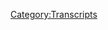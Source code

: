 {{Transcript
    | title         = [[696: June 24, 2022]]
    | caption       = [https://knowledgefight.libsyn.com/696-june-24-2022 Listen to this episode on Libsyn]
    | episodeNumber = [[696: June 24, 2022|696]]
    | length        = 01:49:15
}}

{{MessageBox
    | header     = Warning: Bot Generated Content
    | text       = This transcript was automatically generated by transcription software and likely contains many mistakes and misattributions. Please check the audio for definitive quotes, attribution, and context.
    | image      = N3yvass4myg91.webp
    | imagewidth = 50px
    | id         = warning
}}

{{TranscriptBlock
    | name      = Unknown Speaker
    | timestamp = 00:00:00.000
    | text      = N-N-N-N-N-N-N-Knowledge Fight
}}

{{TranscriptBlock
    | name      = Unknown Speaker
    | timestamp = 00:00:12.960
    | text      = Dan and Jordan, I am sweating.
}}

{{TranscriptBlock
    | name      = Unknown Speaker
    | timestamp = 00:00:19.600
    | text      = Knowledgefight.com, it's time to pray.
}}

{{TranscriptBlock
    | name      = Unknown Speaker
    | timestamp = 00:00:21.399
    | text      = I have great respect for knowledgefight, knowledgefight.
}}

{{TranscriptBlock
    | name      = Unknown Speaker
    | timestamp = 00:00:25.199
    | text      = I'm sick of them posing as if they're the good guys, saying we are the bad guys.
}}

{{TranscriptBlock
    | name      = Unknown Speaker
    | timestamp = 00:00:29.359
    | text      = We are the best and we want knowledgefight.
}}

{{TranscriptBlock
    | name      = Unknown Speaker
    | timestamp = 00:00:33.679
    | text      = Dan and Jordan, knowledgefight.
}}

{{TranscriptBlock
    | name      = Unknown Speaker
    | timestamp = 00:00:36.479
    | text      = We are the best and we want knowledgefight.
}}

{{TranscriptBlock
    | name      = Unknown Speaker
    | timestamp = 00:00:43.960
    | text      = I need money.
}}

{{TranscriptBlock
    | name      = Unknown Speaker
    | timestamp = 00:00:46.280
    | text      = Andy and Kansas, it's time to pray.
}}

{{TranscriptBlock
    | name      = Unknown Speaker
    | timestamp = 00:00:48.960
    | text      = Andy and Kansas, you're on the earth, thanks for holding.
}}

{{TranscriptBlock
    | name      = Unknown Speaker
    | timestamp = 00:00:55.560
    | text      = at knowledgefight.com, I love you.
}}

{{TranscriptBlock
    | name      = Unknown Speaker
    | timestamp = 00:00:59.159
    | text      = Hey everybody, welcome back to Knowledge Fight,
}}

{{TranscriptBlock
    | name      = Unknown Speaker
    | timestamp = 00:01:00.920
    | text      = I'm Dan.
}}

{{TranscriptBlock
    | name      = Unknown Speaker
    | timestamp = 00:01:01.759
    | text      = I'm Jordan.
}}

{{TranscriptBlock
    | name      = Unknown Speaker
    | timestamp = 00:01:02.579
    | text      = We're a couple dudes, like to sit around,
}}

{{TranscriptBlock
    | name      = Unknown Speaker
    | timestamp = 00:01:03.420
    | text      = worship at the altar of Selene
}}

{{TranscriptBlock
    | name      = Unknown Speaker
    | timestamp = 00:01:04.659
    | text      = and talk a little bit about Alex Jones.
}}

{{TranscriptBlock
    | name      = Unknown Speaker
    | timestamp = 00:01:06.640
    | text      = Oh indeed we are, Dan.
}}

{{TranscriptBlock
    | name      = Unknown Speaker
    | timestamp = 00:01:08.280
    | text      = Jordan.
}}

{{TranscriptBlock
    | name      = Unknown Speaker
    | timestamp = 00:01:09.120
    | text      = Dan, quick question for you.
}}

{{TranscriptBlock
    | name      = Unknown Speaker
    | timestamp = 00:01:10.319
    | text      = What's up?
}}

{{TranscriptBlock
    | name      = Unknown Speaker
    | timestamp = 00:01:11.159
    | text      = What's your bright spot today?
}}

{{TranscriptBlock
    | name      = Unknown Speaker
    | timestamp = 00:01:11.980
    | text      = Why don't you go first?
}}

{{TranscriptBlock
    | name      = Unknown Speaker
    | timestamp = 00:01:12.920
    | text      = My bright spot, Dan, is it is the beginning today
}}

{{TranscriptBlock
    | name      = Unknown Speaker
    | timestamp = 00:01:15.959
    | text      = as we speak of Summer Games Done Quick.
}}

{{TranscriptBlock
    | name      = Unknown Speaker
    | timestamp = 00:01:18.560
    | text      = Oh.
}}

{{TranscriptBlock
    | name      = Unknown Speaker
    | timestamp = 00:01:19.400
    | text      = And it is the first time they have been
}}

{{TranscriptBlock
    | name      = Unknown Speaker
    | timestamp = 00:01:20.939
    | text      = in a live grouping situation,
}}

{{TranscriptBlock
    | name      = Unknown Speaker
    | timestamp = 00:01:24.599
    | text      = that's how I, in a conference center or whatever it is,
}}

{{TranscriptBlock
    | name      = Unknown Speaker
    | timestamp = 00:01:27.400
    | text      = with a real audience, since the,
}}

{{TranscriptBlock
    | name      = Unknown Speaker
    | timestamp = 00:01:30.959
    | text      = you remember the thing.
}}

{{TranscriptBlock
    | name      = Unknown Speaker
    | timestamp = 00:01:31.799
    | text      = The thing.
}}

{{TranscriptBlock
    | name      = Unknown Speaker
    | timestamp = 00:01:32.640
    | text      = The thing that happened.
}}

{{TranscriptBlock
    | name      = Unknown Speaker
    | timestamp = 00:01:33.459
    | text      = Yeah, yeah.
}}

{{TranscriptBlock
    | name      = Unknown Speaker
    | timestamp = 00:01:34.299
    | text      = And yeah, I watched a little bit of it,
}}

{{TranscriptBlock
    | name      = Unknown Speaker
    | timestamp = 00:01:35.359
    | text      = it's fantastic to see.
}}

{{TranscriptBlock
    | name      = Unknown Speaker
    | timestamp = 00:01:36.599
    | text      = A lot of people.
}}

{{TranscriptBlock
    | name      = Unknown Speaker
    | timestamp = 00:01:37.439
    | text      = It really is heartwarming.
}}

{{TranscriptBlock
    | name      = Unknown Speaker
    | timestamp = 00:01:38.280
    | text      = A lot of folks getting real excited about people
}}

{{TranscriptBlock
    | name      = Unknown Speaker
    | timestamp = 00:01:40.280
    | text      = hitting buttons at exactly the right time.
}}

{{TranscriptBlock
    | name      = Unknown Speaker
    | timestamp = 00:01:42.239
    | text      = Well, and it's for Doctors Without Borders.
}}

{{TranscriptBlock
    | name      = Unknown Speaker
    | timestamp = 00:01:44.200
    | text      = That is good.
}}

{{TranscriptBlock
    | name      = Unknown Speaker
    | timestamp = 00:01:45.040
    | text      = You know, that whole thing.
}}

{{TranscriptBlock
    | name      = Unknown Speaker
    | timestamp = 00:01:45.859
    | text      = People like that stuff, I've heard.
}}

{{TranscriptBlock
    | name      = Unknown Speaker
    | timestamp = 00:01:47.439
    | text      = I am blown away by, I mean,
}}

{{TranscriptBlock
    | name      = Unknown Speaker
    | timestamp = 00:01:50.799
    | text      = just even people who are good at video games.
}}

{{TranscriptBlock
    | name      = Unknown Speaker
    | timestamp = 00:01:52.840
    | text      = Yeah.
}}

{{TranscriptBlock
    | name      = Unknown Speaker
    | timestamp = 00:01:53.680
    | text      = I play a fair amount of video games,
}}

{{TranscriptBlock
    | name      = Unknown Speaker
    | timestamp = 00:01:55.000
    | text      = but I'm like, not that good at them.
}}

{{TranscriptBlock
    | name      = Unknown Speaker
    | timestamp = 00:01:57.980
    | text      = So people who are good worry me.
}}

{{TranscriptBlock
    | name      = Unknown Speaker
    | timestamp = 00:02:00.799
    | text      = And then people who are able to do those,
}}

{{TranscriptBlock
    | name      = Unknown Speaker
    | timestamp = 00:02:04.040
    | text      = like speed run games, it's like,
}}

{{TranscriptBlock
    | name      = Unknown Speaker
    | timestamp = 00:02:05.879
    | text      = it seems like that would take a long time of fucking up
}}

{{TranscriptBlock
    | name      = Unknown Speaker
    | timestamp = 00:02:09.840
    | text      = in order to get right.
}}

{{TranscriptBlock
    | name      = Unknown Speaker
    | timestamp = 00:02:11.039
    | text      = Yeah.
}}

{{TranscriptBlock
    | name      = Unknown Speaker
    | timestamp = 00:02:11.879
    | text      = And I look at that like someone
}}

{{TranscriptBlock
    | name      = Unknown Speaker
    | timestamp = 00:02:12.699
    | text      = who's really good at a magic trick.
}}

{{TranscriptBlock
    | name      = Unknown Speaker
    | timestamp = 00:02:13.960
    | text      = Right, right, right.
}}

{{TranscriptBlock
    | name      = Unknown Speaker
    | timestamp = 00:02:14.800
    | text      = I am very impressed, but you're obscuring a lot of stuff
}}

{{TranscriptBlock
    | name      = Unknown Speaker
    | timestamp = 00:02:19.199
    | text      = that you take behind the scenes.
}}

{{TranscriptBlock
    | name      = Unknown Speaker
    | timestamp = 00:02:20.520
    | text      = Right, right, right, right.
}}

{{TranscriptBlock
    | name      = Unknown Speaker
    | timestamp = 00:02:21.639
    | text      = A lot of time spent like screaming at a deck of cards.
}}

{{TranscriptBlock
    | name      = Unknown Speaker
    | timestamp = 00:02:25.199
    | text      = Well, I mean, I think what's fun about video games
}}

{{TranscriptBlock
    | name      = Unknown Speaker
    | timestamp = 00:02:27.759
    | text      = is you get to see it.
}}

{{TranscriptBlock
    | name      = Unknown Speaker
    | timestamp = 00:02:29.199
    | text      = And because you can play a video game,
}}

{{TranscriptBlock
    | name      = Unknown Speaker
    | timestamp = 00:02:31.099
    | text      = at least at a basic level, you know,
}}

{{TranscriptBlock
    | name      = Unknown Speaker
    | timestamp = 00:02:33.460
    | text      = you can really see how amazing they must be.
}}

{{TranscriptBlock
    | name      = Unknown Speaker
    | timestamp = 00:02:36.860
    | text      = The really good ones are.
}}

{{TranscriptBlock
    | name      = Unknown Speaker
    | timestamp = 00:02:37.960
    | text      = Yeah.
}}

{{TranscriptBlock
    | name      = Unknown Speaker
    | timestamp = 00:02:38.800
    | text      = Now imagine you can't even think about
}}

{{TranscriptBlock
    | name      = Unknown Speaker
    | timestamp = 00:02:41.400
    | text      = playing the saxophone.
}}

{{TranscriptBlock
    | name      = Unknown Speaker
    | timestamp = 00:02:42.639
    | text      = You've got no idea how to make your fingers do that shit.
}}

{{TranscriptBlock
    | name      = Unknown Speaker
    | timestamp = 00:02:45.439
    | text      = How the fuck do they do that?
}}

{{TranscriptBlock
    | name      = Unknown Speaker
    | timestamp = 00:02:46.819
    | text      = Right, and it's got a read.
}}

{{TranscriptBlock
    | name      = Unknown Speaker
    | timestamp = 00:02:48.199
    | text      = How do you put your mouth on that thing?
}}

{{TranscriptBlock
    | name      = Unknown Speaker
    | timestamp = 00:02:49.039
    | text      = Exactly, what is that in there?
}}

{{TranscriptBlock
    | name      = Unknown Speaker
    | timestamp = 00:02:49.879
    | text      = And there are some with two reads?
}}

{{TranscriptBlock
    | name      = Unknown Speaker
    | timestamp = 00:02:51.400
    | text      = What do you even do with the second one?
}}

{{TranscriptBlock
    | name      = Unknown Speaker
    | timestamp = 00:02:52.759
    | text      = It's a mess.
}}

{{TranscriptBlock
    | name      = Unknown Speaker
    | timestamp = 00:02:53.599
    | text      = You shove it up your butt?
}}

{{TranscriptBlock
    | name      = Unknown Speaker
    | timestamp = 00:02:54.419
    | text      = Yeah, I guess that is true.
}}

{{TranscriptBlock
    | name      = Unknown Speaker
    | timestamp = 00:02:55.840
    | text      = You can't even conceive of that difficulty
}}

{{TranscriptBlock
    | name      = Unknown Speaker
    | timestamp = 00:02:57.919
    | text      = where it can kind of be like, wow, I couldn't do that.
}}

{{TranscriptBlock
    | name      = Unknown Speaker
    | timestamp = 00:03:00.439
    | text      = It's relatable, yeah, yeah, yeah, it's fantastic.
}}

{{TranscriptBlock
    | name      = Unknown Speaker
    | timestamp = 00:03:02.560
    | text      = Yeah, I guess that's an indictment of our generation.
}}

{{TranscriptBlock
    | name      = Unknown Speaker
    | timestamp = 00:03:05.000
    | text      = Because none of us know how to play the goddamn saxophone.
}}

{{TranscriptBlock
    | name      = Unknown Speaker
    | timestamp = 00:03:08.439
    | text      = Yeah, and everyone can relate to video games.
}}

{{TranscriptBlock
    | name      = Unknown Speaker
    | timestamp = 00:03:10.520
    | text      = Yep.
}}

{{TranscriptBlock
    | name      = Unknown Speaker
    | timestamp = 00:03:11.360
    | text      = So Jordan, today my bright spot is, you know,
}}

{{TranscriptBlock
    | name      = Unknown Speaker
    | timestamp = 00:03:14.560
    | text      = it's the dreamy, creamy summer.
}}

{{TranscriptBlock
    | name      = Unknown Speaker
    | timestamp = 00:03:15.719
    | text      = Oh indeed.
}}

{{TranscriptBlock
    | name      = Unknown Speaker
    | timestamp = 00:03:16.560
    | text      = Everyone knows this.
}}

{{TranscriptBlock
    | name      = Unknown Speaker
    | timestamp = 00:03:17.560
    | text      = It has taken the world by storm.
}}

{{TranscriptBlock
    | name      = Unknown Speaker
    | timestamp = 00:03:18.840
    | text      = Absolutely.
}}

{{TranscriptBlock
    | name      = Unknown Speaker
    | timestamp = 00:03:20.240
    | text      = Since the beginning of this, and you know,
}}

{{TranscriptBlock
    | name      = Unknown Speaker
    | timestamp = 00:03:22.000
    | text      = we've had conversations about this privately,
}}

{{TranscriptBlock
    | name      = Unknown Speaker
    | timestamp = 00:03:25.319
    | text      = I have wanted to find a way to make it mean a little bit more
}}

{{TranscriptBlock
    | name      = Unknown Speaker
    | timestamp = 00:03:29.840
    | text      = than just me eating ice cream.
}}

{{TranscriptBlock
    | name      = Unknown Speaker
    | timestamp = 00:03:31.280
    | text      = Right, right, right, right.
}}

{{TranscriptBlock
    | name      = Unknown Speaker
    | timestamp = 00:03:32.560
    | text      = There was an idea that I had of each month of the dreamy,
}}

{{TranscriptBlock
    | name      = Unknown Speaker
    | timestamp = 00:03:37.759
    | text      = creamy summer, we would support a charity of some sort.
}}

{{TranscriptBlock
    | name      = Unknown Speaker
    | timestamp = 00:03:41.439
    | text      = Tally it up, something like that.
}}

{{TranscriptBlock
    | name      = Unknown Speaker
    | timestamp = 00:03:42.840
    | text      = Yeah, and you know, I think that things kept happening.
}}

{{TranscriptBlock
    | name      = Unknown Speaker
    | timestamp = 00:03:47.080
    | text      = And it kept being like, well, this
}}

{{TranscriptBlock
    | name      = Unknown Speaker
    | timestamp = 00:03:49.080
    | text      = is what we should support.
}}

{{TranscriptBlock
    | name      = Unknown Speaker
    | timestamp = 00:03:50.280
    | text      = This is, you know, it just was overwhelming.
}}

{{TranscriptBlock
    | name      = Unknown Speaker
    | timestamp = 00:03:53.680
    | text      = And everything, you know, things kept happening.
}}

{{TranscriptBlock
    | name      = Unknown Speaker
    | timestamp = 00:03:55.879
    | text      = Yeah, no, the first time we talked about it
}}

{{TranscriptBlock
    | name      = Unknown Speaker
    | timestamp = 00:03:59.120
    | text      = was like two, what, three days before we were going
}}

{{TranscriptBlock
    | name      = Unknown Speaker
    | timestamp = 00:04:02.639
    | text      = to go to Austin for the trial.
}}

{{TranscriptBlock
    | name      = Unknown Speaker
    | timestamp = 00:04:04.400
    | text      = Probably.
}}

{{TranscriptBlock
    | name      = Unknown Speaker
    | timestamp = 00:04:04.879
    | text      = So then that whole thing happened.
}}

{{TranscriptBlock
    | name      = Unknown Speaker
    | timestamp = 00:04:06.719
    | text      = And it's just ever since then, it's
}}

{{TranscriptBlock
    | name      = Unknown Speaker
    | timestamp = 00:04:08.360
    | text      = been one fucking thing after another.
}}

{{TranscriptBlock
    | name      = Unknown Speaker
    | timestamp = 00:04:10.080
    | text      = Yes.
}}

{{TranscriptBlock
    | name      = Unknown Speaker
    | timestamp = 00:04:11.039
    | text      = And so finally, I decided to make a move on this.
}}

{{TranscriptBlock
    | name      = Unknown Speaker
    | timestamp = 00:04:14.680
    | text      = And so what I have done is we've started a Kickstarter.
}}

{{TranscriptBlock
    | name      = Unknown Speaker
    | timestamp = 00:04:20.120
    | text      = Not Kickstarter.
}}

{{TranscriptBlock
    | name      = Unknown Speaker
    | timestamp = 00:04:20.839
    | text      = Kickstarter.
}}

{{TranscriptBlock
    | name      = Unknown Speaker
    | timestamp = 00:04:22.560
    | text      = If we get $10 billion, we'll solve world hunger.
}}

{{TranscriptBlock
    | name      = Unknown Speaker
    | timestamp = 00:04:26.959
    | text      = There's a GoFundMe.
}}

{{TranscriptBlock
    | name      = Unknown Speaker
    | timestamp = 00:04:28.720
    | text      = They allow you to set up fundraisers
}}

{{TranscriptBlock
    | name      = Unknown Speaker
    | timestamp = 00:04:31.879
    | text      = for a charity of your choice.
}}

{{TranscriptBlock
    | name      = Unknown Speaker
    | timestamp = 00:04:34.279
    | text      = And there is a charity called Apiary
}}

{{TranscriptBlock
    | name      = Unknown Speaker
    | timestamp = 00:04:37.079
    | text      = that is involved with logistical and practical support
}}

{{TranscriptBlock
    | name      = Unknown Speaker
    | timestamp = 00:04:40.519
    | text      = for people who are looking for reproductive care.
}}

{{TranscriptBlock
    | name      = Unknown Speaker
    | timestamp = 00:04:43.199
    | text      = And so what I have decided to do is set up a Dreamy Creamy
}}

{{TranscriptBlock
    | name      = Unknown Speaker
    | timestamp = 00:04:46.759
    | text      = Summer fundraiser that you can find.
}}

{{TranscriptBlock
    | name      = Unknown Speaker
    | timestamp = 00:04:49.319
    | text      = I think if you just search GoFundMe.com slash Dreamy
}}

{{TranscriptBlock
    | name      = Unknown Speaker
    | timestamp = 00:04:52.319
    | text      = Creamy Summer, I think it should come up.
}}

{{TranscriptBlock
    | name      = Unknown Speaker
    | timestamp = 00:04:54.360
    | text      = That's what I've changed the name to.
}}

{{TranscriptBlock
    | name      = Unknown Speaker
    | timestamp = 00:04:55.879
    | text      = It's worth it.
}}

{{TranscriptBlock
    | name      = Unknown Speaker
    | timestamp = 00:04:57.360
    | text      = We'll put a link, obviously, on the episode.
}}

{{TranscriptBlock
    | name      = Unknown Speaker
    | timestamp = 00:05:01.240
    | text      = But yeah, it's, I don't know.
}}

{{TranscriptBlock
    | name      = Unknown Speaker
    | timestamp = 00:05:04.839
    | text      = I'm trying to make some positive out of me being a glutton.
}}

{{TranscriptBlock
    | name      = Unknown Speaker
    | timestamp = 00:05:07.639
    | text      = Join in if you want or not or give or don't.
}}

{{TranscriptBlock
    | name      = Unknown Speaker
    | timestamp = 00:05:11.279
    | text      = But that's how we're going to do it.
}}

{{TranscriptBlock
    | name      = Unknown Speaker
    | timestamp = 00:05:12.720
    | text      = Yeah.
}}

{{TranscriptBlock
    | name      = Unknown Speaker
    | timestamp = 00:05:13.680
    | text      = So that's our plan.
}}

{{TranscriptBlock
    | name      = Unknown Speaker
    | timestamp = 00:05:14.920
    | text      = That's my bright spot is hopefully helping a little.
}}

{{TranscriptBlock
    | name      = Unknown Speaker
    | timestamp = 00:05:18.879
    | text      = Oh, yeah.
}}

{{TranscriptBlock
    | name      = Unknown Speaker
    | timestamp = 00:05:19.639
    | text      = So Jordan.
}}

{{TranscriptBlock
    | name      = Unknown Speaker
    | timestamp = 00:05:21.000
    | text      = Yes, Dan.
}}

{{TranscriptBlock
    | name      = Unknown Speaker
    | timestamp = 00:05:22.720
    | text      = Today.
}}

{{TranscriptBlock
    | name      = Unknown Speaker
    | timestamp = 00:05:23.399
    | text      = Yeah.
}}

{{TranscriptBlock
    | name      = Unknown Speaker
    | timestamp = 00:05:24.079
    | text      = We've got an episode.
}}

{{TranscriptBlock
    | name      = Unknown Speaker
    | timestamp = 00:05:25.000
    | text      = Oh, boy.
}}

{{TranscriptBlock
    | name      = Unknown Speaker
    | timestamp = 00:05:25.600
    | text      = Yeah.
}}

{{TranscriptBlock
    | name      = Unknown Speaker
    | timestamp = 00:05:26.240
    | text      = Do we?
}}

{{TranscriptBlock
    | name      = Unknown Speaker
    | timestamp = 00:05:26.839
    | text      = Yeah, we do.
}}

{{TranscriptBlock
    | name      = Unknown Speaker
    | timestamp = 00:05:28.079
    | text      = Like on purpose?
}}

{{TranscriptBlock
    | name      = Unknown Speaker
    | timestamp = 00:05:29.160
    | text      = Oh, boy.
}}

{{TranscriptBlock
    | name      = Unknown Speaker
    | timestamp = 00:05:29.959
    | text      = It's an accident.
}}

{{TranscriptBlock
    | name      = Unknown Speaker
    | timestamp = 00:05:30.680
    | text      = Oh, boy.
}}

{{TranscriptBlock
    | name      = Unknown Speaker
    | timestamp = 00:05:31.800
    | text      = Don't mean to do this.
}}

{{TranscriptBlock
    | name      = Unknown Speaker
    | timestamp = 00:05:32.680
    | text      = Yeah.
}}

{{TranscriptBlock
    | name      = Unknown Speaker
    | timestamp = 00:05:33.439
    | text      = Today we're going over June 24, 2022, also known as What A Day.
}}

{{TranscriptBlock
    | name      = Unknown Speaker
    | timestamp = 00:05:39.439
    | text      = D-Day.
}}

{{TranscriptBlock
    | name      = Unknown Speaker
    | timestamp = 00:05:40.360
    | text      = What A Day.
}}

{{TranscriptBlock
    | name      = Unknown Speaker
    | timestamp = 00:05:41.279
    | text      = How do you want to put a day like that?
}}

{{TranscriptBlock
    | name      = Unknown Speaker
    | timestamp = 00:05:44.079
    | text      = Of course, that is the day that learned that it was official
}}

{{TranscriptBlock
    | name      = Unknown Speaker
    | timestamp = 00:05:48.800
    | text      = that the Supreme Court was overturning Roe versus Wade.
}}

{{TranscriptBlock
    | name      = Unknown Speaker
    | timestamp = 00:05:52.360
    | text      = And then in the evening, Q came back.
}}

{{TranscriptBlock
    | name      = Unknown Speaker
    | timestamp = 00:05:54.879
    | text      = Yep.
}}

{{TranscriptBlock
    | name      = Unknown Speaker
    | timestamp = 00:05:55.360
    | text      = Yep.
}}

{{TranscriptBlock
    | name      = Unknown Speaker
    | timestamp = 00:05:56.079
    | text      = That second part will not factor into this episode
}}

{{TranscriptBlock
    | name      = Unknown Speaker
    | timestamp = 00:05:58.879
    | text      = because it was after Alex was on air.
}}

{{TranscriptBlock
    | name      = Unknown Speaker
    | timestamp = 00:06:00.759
    | text      = That's good.
}}

{{TranscriptBlock
    | name      = Unknown Speaker
    | timestamp = 00:06:01.560
    | text      = But yeah, today we have Alex's immediate response to the news
}}

{{TranscriptBlock
    | name      = Unknown Speaker
    | timestamp = 00:06:05.879
    | text      = that Roe had been overturned.
}}

{{TranscriptBlock
    | name      = Unknown Speaker
    | timestamp = 00:06:07.519
    | text      = Yeah.
}}

{{TranscriptBlock
    | name      = Unknown Speaker
    | timestamp = 00:06:08.000
    | text      = I think a lot of people might expect something
}}

{{TranscriptBlock
    | name      = Unknown Speaker
    | timestamp = 00:06:11.480
    | text      = a little different than what actually happens.
}}

{{TranscriptBlock
    | name      = Unknown Speaker
    | timestamp = 00:06:15.079
    | text      = I mean, I think people might expect a, I don't know,
}}

{{TranscriptBlock
    | name      = Unknown Speaker
    | timestamp = 00:06:19.399
    | text      = ticker tape parade.
}}

{{TranscriptBlock
    | name      = Unknown Speaker
    | timestamp = 00:06:20.720
    | text      = Right.
}}

{{TranscriptBlock
    | name      = Unknown Speaker
    | timestamp = 00:06:21.439
    | text      = Like a big celebration.
}}

{{TranscriptBlock
    | name      = Unknown Speaker
    | timestamp = 00:06:22.560
    | text      = Yeah, totally.
}}

{{TranscriptBlock
    | name      = Unknown Speaker
    | timestamp = 00:06:23.319
    | text      = Like a three hour long remix of You Belong to the City.
}}

{{TranscriptBlock
    | name      = Unknown Speaker
    | timestamp = 00:06:27.199
    | text      = Absolutely.
}}

{{TranscriptBlock
    | name      = Unknown Speaker
    | timestamp = 00:06:28.000
    | text      = That he just says apocalyptic things over for three hours.
}}

{{TranscriptBlock
    | name      = Unknown Speaker
    | timestamp = 00:06:31.279
    | text      = You would think that that's probably what would happen,
}}

{{TranscriptBlock
    | name      = Unknown Speaker
    | timestamp = 00:06:33.639
    | text      = but it's a little bit different.
}}

{{TranscriptBlock
    | name      = Unknown Speaker
    | timestamp = 00:06:35.079
    | text      = And I think some of it's interesting, some of it's
}}

{{TranscriptBlock
    | name      = Unknown Speaker
    | timestamp = 00:06:37.439
    | text      = not, and we'll get into it here in a moment.
}}

{{TranscriptBlock
    | name      = Unknown Speaker
    | timestamp = 00:06:39.920
    | text      = But first, let's say hello to some folks who
}}

{{TranscriptBlock
    | name      = Unknown Speaker
    | timestamp = 00:06:42.279
    | text      = signed up in our walks.
}}

{{TranscriptBlock
    | name      = Unknown Speaker
    | timestamp = 00:06:43.720
    | text      = Oh, that's a great idea.
}}

{{TranscriptBlock
    | name      = Unknown Speaker
    | timestamp = 00:06:44.680
    | text      = So first, sorry for missing the wedding, den dog and trad wife.
}}

{{TranscriptBlock
    | name      = Unknown Speaker
    | timestamp = 00:06:47.879
    | text      = Thank you so much.
}}

{{TranscriptBlock
    | name      = Unknown Speaker
    | timestamp = 00:06:48.600
    | text      = You are now a policy wonk.
}}

{{TranscriptBlock
    | name      = Unknown Speaker
    | timestamp = 00:06:49.879
    | text      = I'm a policy wonk.
}}

{{TranscriptBlock
    | name      = Unknown Speaker
    | timestamp = 00:06:50.759
    | text      = Thank you very much.
}}

{{TranscriptBlock
    | name      = Unknown Speaker
    | timestamp = 00:06:51.600
    | text      = Thank you.
}}

{{TranscriptBlock
    | name      = Unknown Speaker
    | timestamp = 00:06:52.120
    | text      = Next, Volonius Monk, a friar with a prior.
}}

{{TranscriptBlock
    | name      = Unknown Speaker
    | timestamp = 00:06:54.560
    | text      = Thank you so much.
}}

{{TranscriptBlock
    | name      = Unknown Speaker
    | timestamp = 00:06:55.360
    | text      = You are now a policy wonk.
}}

{{TranscriptBlock
    | name      = Unknown Speaker
    | timestamp = 00:06:56.600
    | text      = I'm a policy wonk.
}}

{{TranscriptBlock
    | name      = Unknown Speaker
    | timestamp = 00:06:57.480
    | text      = Thank you very much.
}}

{{TranscriptBlock
    | name      = Unknown Speaker
    | timestamp = 00:06:58.360
    | text      = Next, not mad at accounting.
}}

{{TranscriptBlock
    | name      = Unknown Speaker
    | timestamp = 00:07:00.240
    | text      = Thank you so much.
}}

{{TranscriptBlock
    | name      = Unknown Speaker
    | timestamp = 00:07:00.959
    | text      = You are now a policy wonk.
}}

{{TranscriptBlock
    | name      = Unknown Speaker
    | timestamp = 00:07:02.319
    | text      = I'm a policy wonk.
}}

{{TranscriptBlock
    | name      = Unknown Speaker
    | timestamp = 00:07:03.120
    | text      = Thank you very much.
}}

{{TranscriptBlock
    | name      = Unknown Speaker
    | timestamp = 00:07:04.519
    | text      = And Veronica, future corporate representative.
}}

{{TranscriptBlock
    | name      = Unknown Speaker
    | timestamp = 00:07:07.199
    | text      = Thank you so much.
}}

{{TranscriptBlock
    | name      = Unknown Speaker
    | timestamp = 00:07:07.959
    | text      = You are now a policy wonk.
}}

{{TranscriptBlock
    | name      = Unknown Speaker
    | timestamp = 00:07:08.959
    | text      = I'm a policy wonk.
}}

{{TranscriptBlock
    | name      = Unknown Speaker
    | timestamp = 00:07:09.839
    | text      = Thank you very much.
}}

{{TranscriptBlock
    | name      = Unknown Speaker
    | timestamp = 00:07:11.040
    | text      = And we've got a couple of technocrats here, Jordan.
}}

{{TranscriptBlock
    | name      = Unknown Speaker
    | timestamp = 00:07:13.399
    | text      = So first, I got to make an apology on this one too.
}}

{{TranscriptBlock
    | name      = Unknown Speaker
    | timestamp = 00:07:17.639
    | text      = We're a little bit late.
}}

{{TranscriptBlock
    | name      = Unknown Speaker
    | timestamp = 00:07:18.879
    | text      = Maybe two weeks late or so.
}}

{{TranscriptBlock
    | name      = Unknown Speaker
    | timestamp = 00:07:20.839
    | text      = But anyway, Emma, Charlie wanted to wish you a happy birthday.
}}

{{TranscriptBlock
    | name      = Unknown Speaker
    | timestamp = 00:07:26.160
    | text      = I was hoping it wasn't a proposal.
}}

{{TranscriptBlock
    | name      = Unknown Speaker
    | timestamp = 00:07:27.600
    | text      = If anybody tries a proposal, good fucking luck.
}}

{{TranscriptBlock
    | name      = Unknown Speaker
    | timestamp = 00:07:30.079
    | text      = No, I don't think I want to be involved
}}

{{TranscriptBlock
    | name      = Unknown Speaker
    | timestamp = 00:07:32.480
    | text      = in any of those sorts of wonks.
}}

{{TranscriptBlock
    | name      = Unknown Speaker
    | timestamp = 00:07:33.839
    | text      = Not a chance, not a chance.
}}

{{TranscriptBlock
    | name      = Unknown Speaker
    | timestamp = 00:07:35.680
    | text      = But happy birthday.
}}

{{TranscriptBlock
    | name      = Unknown Speaker
    | timestamp = 00:07:36.600
    | text      = Your birthday was on the 12th, and Charlie wanted
}}

{{TranscriptBlock
    | name      = Unknown Speaker
    | timestamp = 00:07:38.199
    | text      = to wish you a happy birthday.
}}

{{TranscriptBlock
    | name      = Unknown Speaker
    | timestamp = 00:07:39.519
    | text      = So belatedly.
}}

{{TranscriptBlock
    | name      = Unknown Speaker
    | timestamp = 00:07:40.600
    | text      = We wish you too.
}}

{{TranscriptBlock
    | name      = Unknown Speaker
    | timestamp = 00:07:42.079
    | text      = And objection form.
}}

{{TranscriptBlock
    | name      = Unknown Speaker
    | timestamp = 00:07:44.279
    | text      = I did exactly what Jordan directed me not to do
}}

{{TranscriptBlock
    | name      = Unknown Speaker
    | timestamp = 00:07:46.560
    | text      = and binge listened, sometimes even fell asleep to it.
}}

{{TranscriptBlock
    | name      = Unknown Speaker
    | timestamp = 00:07:49.800
    | text      = I am the Shmeevasaurus Rex.
}}

{{TranscriptBlock
    | name      = Unknown Speaker
    | timestamp = 00:07:51.839
    | text      = Thank you so much.
}}

{{TranscriptBlock
    | name      = Unknown Speaker
    | timestamp = 00:07:52.759
    | text      = You are now a technocrat.
}}

{{TranscriptBlock
    | name      = Unknown Speaker
    | timestamp = 00:07:54.120
    | text      = I'm a policy wonk.
}}

{{TranscriptBlock
    | name      = Unknown Speaker
    | timestamp = 00:07:55.199
    | text      = I have risen above my enemies.
}}

{{TranscriptBlock
    | name      = Unknown Speaker
    | timestamp = 00:07:58.560
    | text      = I might quit tomorrow, actually.
}}

{{TranscriptBlock
    | name      = Unknown Speaker
    | timestamp = 00:08:00.240
    | text      = I'm just going to take a little break now.
}}

{{TranscriptBlock
    | name      = Unknown Speaker
    | timestamp = 00:08:02.680
    | text      = A little breaky for me.
}}

{{TranscriptBlock
    | name      = Unknown Speaker
    | timestamp = 00:08:06.279
    | text      = And then we're going to come back,
}}

{{TranscriptBlock
    | name      = Unknown Speaker
    | timestamp = 00:08:09.800
    | text      = and I'm going to start the show over.
}}

{{TranscriptBlock
    | name      = Unknown Speaker
    | timestamp = 00:08:11.879
    | text      = But I'm the devil.
}}

{{TranscriptBlock
    | name      = Unknown Speaker
    | timestamp = 00:08:12.720
    | text      = I got to be taken over here.
}}

{{TranscriptBlock
    | name      = Unknown Speaker
    | timestamp = 00:08:13.879
    | text      = I'm getting all this blah, blah, blah.
}}

{{TranscriptBlock
    | name      = Unknown Speaker
    | timestamp = 00:08:15.920
    | text      = Fuck you.
}}

{{TranscriptBlock
    | name      = Unknown Speaker
    | timestamp = 00:08:17.319
    | text      = Fuck you.
}}

{{TranscriptBlock
    | name      = Unknown Speaker
    | timestamp = 00:08:18.279
    | text      = I got plenty of words for you, but at the end of the day,
}}

{{TranscriptBlock
    | name      = Unknown Speaker
    | timestamp = 00:08:20.839
    | text      = fuck you and your New World Order,
}}

{{TranscriptBlock
    | name      = Unknown Speaker
    | timestamp = 00:08:22.920
    | text      = and fuck the horse you rode in on, and all your shit.
}}

{{TranscriptBlock
    | name      = Unknown Speaker
    | timestamp = 00:08:26.680
    | text      = Maybe today should be my last broadcast.
}}

{{TranscriptBlock
    | name      = Unknown Speaker
    | timestamp = 00:08:28.800
    | text      = Maybe I'll just be gone a month, maybe five years.
}}

{{TranscriptBlock
    | name      = Unknown Speaker
    | timestamp = 00:08:32.200
    | text      = Maybe I'll walk out of here tomorrow,
}}

{{TranscriptBlock
    | name      = Unknown Speaker
    | timestamp = 00:08:34.039
    | text      = and you never see me again.
}}

{{TranscriptBlock
    | name      = Unknown Speaker
    | timestamp = 00:08:36.240
    | text      = That's really what I want to do.
}}

{{TranscriptBlock
    | name      = Unknown Speaker
    | timestamp = 00:08:38.519
    | text      = I never want to come back here again.
}}

{{TranscriptBlock
    | name      = Unknown Speaker
    | timestamp = 00:08:40.120
    | text      = I apologize to the crew and the listeners
}}

{{TranscriptBlock
    | name      = Unknown Speaker
    | timestamp = 00:08:42.600
    | text      = yesterday that I was legitimately
}}

{{TranscriptBlock
    | name      = Unknown Speaker
    | timestamp = 00:08:44.919
    | text      = having breakdowns on air.
}}

{{TranscriptBlock
    | name      = Unknown Speaker
    | timestamp = 00:08:47.480
    | text      = I'll be better tomorrow.
}}

{{TranscriptBlock
    | name      = Unknown Speaker
    | timestamp = 00:08:48.559
    | text      = He's not.
}}

{{TranscriptBlock
    | name      = Unknown Speaker
    | timestamp = 00:08:50.399
    | text      = Nothing is good today.
}}

{{TranscriptBlock
    | name      = Unknown Speaker
    | timestamp = 00:08:52.200
    | text      = Things are bad.
}}

{{TranscriptBlock
    | name      = Unknown Speaker
    | timestamp = 00:08:53.360
    | text      = Alex sucks.
}}

{{TranscriptBlock
    | name      = Unknown Speaker
    | timestamp = 00:08:54.080
    | text      = Yep.
}}

{{TranscriptBlock
    | name      = Unknown Speaker
    | timestamp = 00:08:54.840
    | text      = So we start off the episode.
}}

{{TranscriptBlock
    | name      = Unknown Speaker
    | timestamp = 00:08:56.519
    | text      = OK.
}}

{{TranscriptBlock
    | name      = Unknown Speaker
    | timestamp = 00:08:57.000
    | text      = And Alex comes in with music that I don't know.
}}

{{TranscriptBlock
    | name      = Unknown Speaker
    | timestamp = 00:08:59.679
    | text      = I wouldn't say that he's never played this.
}}

{{TranscriptBlock
    | name      = Unknown Speaker
    | timestamp = 00:09:01.840
    | text      = I'm not sure, but it's definitely not a normal song.
}}

{{TranscriptBlock
    | name      = Unknown Speaker
    | timestamp = 00:09:05.559
    | text      = The Way by Fastball?
}}

{{TranscriptBlock
    | name      = Unknown Speaker
    | timestamp = 00:09:06.960
    | text      = No.
}}

{{TranscriptBlock
    | name      = Unknown Speaker
    | timestamp = 00:09:08.039
    | text      = It's an in excess song.
}}

{{TranscriptBlock
    | name      = Unknown Speaker
    | timestamp = 00:09:09.759
    | text      = OK, that's somehow even more weird.
}}

{{TranscriptBlock
    | name      = Unknown Speaker
    | timestamp = 00:09:12.360
    | text      = Yeah, and especially for like, he
}}

{{TranscriptBlock
    | name      = Unknown Speaker
    | timestamp = 00:09:15.080
    | text      = has a pretty short list of the beginning
}}

{{TranscriptBlock
    | name      = Unknown Speaker
    | timestamp = 00:09:17.440
    | text      = of the show bumper music.
}}

{{TranscriptBlock
    | name      = Unknown Speaker
    | timestamp = 00:09:19.120
    | text      = So this is a little bit weird.
}}

{{TranscriptBlock
    | name      = Unknown Speaker
    | timestamp = 00:09:20.440
    | text      = The vibe is just off.
}}

{{TranscriptBlock
    | name      = Unknown Speaker
    | timestamp = 00:09:22.039
    | text      = The Way by Fastball?
}}

{{TranscriptBlock
    | name      = Unknown Speaker
    | timestamp = 00:09:36.919
    | text      = What?
}}

{{TranscriptBlock
    | name      = Unknown Speaker
    | timestamp = 00:09:37.440
    | text      = The Way by Fastball?
}}

{{TranscriptBlock
    | name      = Unknown Speaker
    | timestamp = 00:09:45.200
    | text      = Oh, they're scared.
}}

{{TranscriptBlock
    | name      = Unknown Speaker
    | timestamp = 00:09:47.960
    | text      = Freedom is rising.
}}

{{TranscriptBlock
    | name      = Unknown Speaker
    | timestamp = 00:09:49.240
    | text      = Pro-human intention is increasing.
}}

{{TranscriptBlock
    | name      = Unknown Speaker
    | timestamp = 00:09:55.039
    | text      = Humanity is awakening from their coma.
}}

{{TranscriptBlock
    | name      = Unknown Speaker
    | timestamp = 00:09:59.159
    | text      = And those that love death are in a violent panic.
}}

{{TranscriptBlock
    | name      = Unknown Speaker
    | timestamp = 00:10:23.919
    | text      = So what's happened here on this Historic Friday edition?
}}

{{TranscriptBlock
    | name      = Unknown Speaker
    | timestamp = 00:10:26.919
    | text      = I don't know.
}}

{{TranscriptBlock
    | name      = Unknown Speaker
    | timestamp = 00:10:27.519
    | text      = Are you trying to DJ a prom?
}}

{{TranscriptBlock
    | name      = Unknown Speaker
    | timestamp = 00:10:29.240
    | text      = What the fuck just happened?
}}

{{TranscriptBlock
    | name      = Unknown Speaker
    | timestamp = 00:10:30.960
    | text      = Why am I angry already at the song?
}}

{{TranscriptBlock
    | name      = Unknown Speaker
    | timestamp = 00:10:33.879
    | text      = It's very strange.
}}

{{TranscriptBlock
    | name      = Unknown Speaker
    | timestamp = 00:10:35.480
    | text      = God damn.
}}

{{TranscriptBlock
    | name      = Unknown Speaker
    | timestamp = 00:10:36.360
    | text      = What the shit was that slow dance ass bullshit?
}}

{{TranscriptBlock
    | name      = Unknown Speaker
    | timestamp = 00:10:38.960
    | text      = What is happening?
}}

{{TranscriptBlock
    | name      = Unknown Speaker
    | timestamp = 00:10:39.759
    | text      = That is a notable vibe shift.
}}

{{TranscriptBlock
    | name      = Unknown Speaker
    | timestamp = 00:10:42.840
    | text      = Wow.
}}

{{TranscriptBlock
    | name      = Unknown Speaker
    | timestamp = 00:10:43.519
    | text      = But it's not what you would expect.
}}

{{TranscriptBlock
    | name      = Unknown Speaker
    | timestamp = 00:10:45.080
    | text      = You would expect some kind of like celebrate
}}

{{TranscriptBlock
    | name      = Unknown Speaker
    | timestamp = 00:10:47.720
    | text      = good times to come.
}}

{{TranscriptBlock
    | name      = Unknown Speaker
    | timestamp = 00:10:49.320
    | text      = Yeah, yeah, yeah.
}}

{{TranscriptBlock
    | name      = Unknown Speaker
    | timestamp = 00:10:50.759
    | text      = Instead, someone learned how to play saxophone.
}}

{{TranscriptBlock
    | name      = Unknown Speaker
    | timestamp = 00:10:53.720
    | text      = Maybe he's a little wistful thinking
}}

{{TranscriptBlock
    | name      = Unknown Speaker
    | timestamp = 00:10:56.320
    | text      = about how if this were the case in his own life
}}

{{TranscriptBlock
    | name      = Unknown Speaker
    | timestamp = 00:11:00.159
    | text      = when he was younger, we would never
}}

{{TranscriptBlock
    | name      = Unknown Speaker
    | timestamp = 00:11:02.120
    | text      = have had to deal with any of his bullshit.
}}

{{TranscriptBlock
    | name      = Unknown Speaker
    | timestamp = 00:11:03.879
    | text      = Well, we'll get to that a little bit later.
}}

{{TranscriptBlock
    | name      = Unknown Speaker
    | timestamp = 00:11:05.639
    | text      = Oh, OK.
}}

{{TranscriptBlock
    | name      = Unknown Speaker
    | timestamp = 00:11:06.519
    | text      = In depth.
}}

{{TranscriptBlock
    | name      = Unknown Speaker
    | timestamp = 00:11:07.559
    | text      = I believe that.
}}

{{TranscriptBlock
    | name      = Unknown Speaker
    | timestamp = 00:11:09.000
    | text      = But before we do, we got to talk about why
}}

{{TranscriptBlock
    | name      = Unknown Speaker
    | timestamp = 00:11:11.320
    | text      = this is a big day for Alex.
}}

{{TranscriptBlock
    | name      = Unknown Speaker
    | timestamp = 00:11:14.000
    | text      = And here is him discussing the Supreme Court decision.
}}

{{TranscriptBlock
    | name      = Unknown Speaker
    | timestamp = 00:11:18.559
    | text      = So what's happened here on this Historic Friday edition?
}}

{{TranscriptBlock
    | name      = Unknown Speaker
    | timestamp = 00:11:22.360
    | text      = Why did the Supreme Court do the right thing
}}

{{TranscriptBlock
    | name      = Unknown Speaker
    | timestamp = 00:11:24.720
    | text      = and overturn Roe v. Wade just under the Constitution
}}

{{TranscriptBlock
    | name      = Unknown Speaker
    | timestamp = 00:11:28.279
    | text      = and kick it back to the states?
}}

{{TranscriptBlock
    | name      = Unknown Speaker
    | timestamp = 00:11:30.679
    | text      = Well, a lot of reasons.
}}

{{TranscriptBlock
    | name      = Unknown Speaker
    | timestamp = 00:11:32.440
    | text      = But the big one is that we have 3D modeling and 3D scans in HD
}}

{{TranscriptBlock
    | name      = Unknown Speaker
    | timestamp = 00:11:39.000
    | text      = for now 20 plus years of babies in the womb
}}

{{TranscriptBlock
    | name      = Unknown Speaker
    | timestamp = 00:11:43.360
    | text      = sucking their thumbs at even two, three months,
}}

{{TranscriptBlock
    | name      = Unknown Speaker
    | timestamp = 00:11:45.759
    | text      = playing, dancing, and we know that's a human.
}}

{{TranscriptBlock
    | name      = Unknown Speaker
    | timestamp = 00:11:49.240
    | text      = Dancing.
}}

{{TranscriptBlock
    | name      = Unknown Speaker
    | timestamp = 00:11:50.200
    | text      = And statistics show that, yeah, the baby boomers
}}

{{TranscriptBlock
    | name      = Unknown Speaker
    | timestamp = 00:11:52.799
    | text      = are still 50-50 pro-death.
}}

{{TranscriptBlock
    | name      = Unknown Speaker
    | timestamp = 00:11:55.200
    | text      = But below the age of 30, it's over 75% to 80% of people.
}}

{{TranscriptBlock
    | name      = Unknown Speaker
    | timestamp = 00:11:59.480
    | text      = And it's intensifying with the youngest generation
}}

{{TranscriptBlock
    | name      = Unknown Speaker
    | timestamp = 00:12:03.799
    | text      = waking up and being anti-abortion.
}}

{{TranscriptBlock
    | name      = Unknown Speaker
    | timestamp = 00:12:06.080
    | text      = So Alex's story about why the court overturned Roe v. Wade
}}

{{TranscriptBlock
    | name      = Unknown Speaker
    | timestamp = 00:12:08.879
    | text      = is absolute trash.
}}

{{TranscriptBlock
    | name      = Unknown Speaker
    | timestamp = 00:12:10.159
    | text      = They did not determine that fetuses are babies
}}

{{TranscriptBlock
    | name      = Unknown Speaker
    | timestamp = 00:12:12.399
    | text      = based on 3D modeling or whatever the fuck Alex is saying.
}}

{{TranscriptBlock
    | name      = Unknown Speaker
    | timestamp = 00:12:15.039
    | text      = Because if they did determine that,
}}

{{TranscriptBlock
    | name      = Unknown Speaker
    | timestamp = 00:12:16.639
    | text      = then they would have made a ruling that decided that states
}}

{{TranscriptBlock
    | name      = Unknown Speaker
    | timestamp = 00:12:19.080
    | text      = can just decide if they want to allow murder.
}}

{{TranscriptBlock
    | name      = Unknown Speaker
    | timestamp = 00:12:21.399
    | text      = And that isn't what they did.
}}

{{TranscriptBlock
    | name      = Unknown Speaker
    | timestamp = 00:12:22.600
    | text      = No, they didn't do that.
}}

{{TranscriptBlock
    | name      = Unknown Speaker
    | timestamp = 00:12:23.759
    | text      = This decision that they made is a flagrant violation
}}

{{TranscriptBlock
    | name      = Unknown Speaker
    | timestamp = 00:12:26.639
    | text      = of many people's rights.
}}

{{TranscriptBlock
    | name      = Unknown Speaker
    | timestamp = 00:12:28.080
    | text      = And there will be cases ad nauseum challenging abortion
}}

{{TranscriptBlock
    | name      = Unknown Speaker
    | timestamp = 00:12:33.799
    | text      = laws in various states.
}}

{{TranscriptBlock
    | name      = Unknown Speaker
    | timestamp = 00:12:36.080
    | text      = And I mean, we'll see.
}}

{{TranscriptBlock
    | name      = Unknown Speaker
    | timestamp = 00:12:37.639
    | text      = Everywhere.
}}

{{TranscriptBlock
    | name      = Unknown Speaker
    | timestamp = 00:12:38.399
    | text      = Yeah, on a number of basis, too.
}}

{{TranscriptBlock
    | name      = Unknown Speaker
    | timestamp = 00:12:41.440
    | text      = There is one that I was reading about from the Congregation
}}

{{TranscriptBlock
    | name      = Unknown Speaker
    | timestamp = 00:12:44.200
    | text      = Ledor-Vador, the progressive Jewish synagogue in Florida
}}

{{TranscriptBlock
    | name      = Unknown Speaker
    | timestamp = 00:12:50.360
    | text      = that was getting a bit of coverage.
}}

{{TranscriptBlock
    | name      = Unknown Speaker
    | timestamp = 00:12:52.960
    | text      = And I think it introduces some interesting questions.
}}

{{TranscriptBlock
    | name      = Unknown Speaker
    | timestamp = 00:12:57.200
    | text      = I'm just so bored by them having to pretend.
}}

{{TranscriptBlock
    | name      = Unknown Speaker
    | timestamp = 00:13:04.120
    | text      = Do they still have to pretend?
}}

{{TranscriptBlock
    | name      = Unknown Speaker
    | timestamp = 00:13:05.679
    | text      = Write a note that says, we want you to cancel abortion
}}

{{TranscriptBlock
    | name      = Unknown Speaker
    | timestamp = 00:13:08.519
    | text      = in this place.
}}

{{TranscriptBlock
    | name      = Unknown Speaker
    | timestamp = 00:13:09.840
    | text      = Why are you going to pretend to have words
}}

{{TranscriptBlock
    | name      = Unknown Speaker
    | timestamp = 00:13:11.799
    | text      = that make sense in laws?
}}

{{TranscriptBlock
    | name      = Unknown Speaker
    | timestamp = 00:13:13.960
    | text      = Did you read their fucking crayon nonsense
}}

{{TranscriptBlock
    | name      = Unknown Speaker
    | timestamp = 00:13:17.519
    | text      = in those decisions?
}}

{{TranscriptBlock
    | name      = Unknown Speaker
    | timestamp = 00:13:18.919
    | text      = Those are like, hey, you know, I know, but fuck them.
}}

{{TranscriptBlock
    | name      = Unknown Speaker
    | timestamp = 00:13:21.480
    | text      = That's what the decision said.
}}

{{TranscriptBlock
    | name      = Unknown Speaker
    | timestamp = 00:13:23.039
    | text      = But what they didn't say was, hey,
}}

{{TranscriptBlock
    | name      = Unknown Speaker
    | timestamp = 00:13:25.159
    | text      = we saw 3D modeling of dancing babies.
}}

{{TranscriptBlock
    | name      = Unknown Speaker
    | timestamp = 00:13:26.960
    | text      = Sure, yeah.
}}

{{TranscriptBlock
    | name      = Unknown Speaker
    | timestamp = 00:13:27.559
    | text      = No, they don't need that anymore.
}}

{{TranscriptBlock
    | name      = Unknown Speaker
    | timestamp = 00:13:29.039
    | text      = They don't need any excuses.
}}

{{TranscriptBlock
    | name      = Unknown Speaker
    | timestamp = 00:13:30.240
    | text      = I think Alex drank some Nyquil and watched Ally McBeal.
}}

{{TranscriptBlock
    | name      = Unknown Speaker
    | timestamp = 00:13:32.960
    | text      = 3D baby, oh, the little dancing baby.
}}

{{TranscriptBlock
    | name      = Unknown Speaker
    | timestamp = 00:13:35.600
    | text      = Yeah, I think that's what he's talking about.
}}

{{TranscriptBlock
    | name      = Unknown Speaker
    | timestamp = 00:13:38.320
    | text      = Yeah, that made me angry, too.
}}

{{TranscriptBlock
    | name      = Unknown Speaker
    | timestamp = 00:13:39.960
    | text      = Alex is also completely wrong about the general population's
}}

{{TranscriptBlock
    | name      = Unknown Speaker
    | timestamp = 00:13:43.159
    | text      = feelings about abortion.
}}

{{TranscriptBlock
    | name      = Unknown Speaker
    | timestamp = 00:13:44.679
    | text      = In June 2021, Gallup polling found a record high approval
}}

{{TranscriptBlock
    | name      = Unknown Speaker
    | timestamp = 00:13:48.559
    | text      = rating for abortion, with 47% saying
}}

{{TranscriptBlock
    | name      = Unknown Speaker
    | timestamp = 00:13:51.120
    | text      = it was morally acceptable.
}}

{{TranscriptBlock
    | name      = Unknown Speaker
    | timestamp = 00:13:52.840
    | text      = 48% wanted abortion with limits.
}}

{{TranscriptBlock
    | name      = Unknown Speaker
    | timestamp = 00:13:55.039
    | text      = 32% wanted it completely legal.
}}

{{TranscriptBlock
    | name      = Unknown Speaker
    | timestamp = 00:13:57.480
    | text      = And only 19% thought it should be illegal.
}}

{{TranscriptBlock
    | name      = Unknown Speaker
    | timestamp = 00:14:00.679
    | text      = Pew Research found in a 2022 poll
}}

{{TranscriptBlock
    | name      = Unknown Speaker
    | timestamp = 00:14:03.000
    | text      = that among the younger demographic, between 18
}}

{{TranscriptBlock
    | name      = Unknown Speaker
    | timestamp = 00:14:06.440
    | text      = and 29, 74% supported abortion being legal.
}}

{{TranscriptBlock
    | name      = Unknown Speaker
    | timestamp = 00:14:10.559
    | text      = And in fact, it was older people who were less in favor.
}}

{{TranscriptBlock
    | name      = Unknown Speaker
    | timestamp = 00:14:13.600
    | text      = What?
}}

{{TranscriptBlock
    | name      = Unknown Speaker
    | timestamp = 00:14:14.120
    | text      = Yeah, that said, 54% of those 65 and up
}}

{{TranscriptBlock
    | name      = Unknown Speaker
    | timestamp = 00:14:17.240
    | text      = supported legal abortion.
}}

{{TranscriptBlock
    | name      = Unknown Speaker
    | timestamp = 00:14:18.480
    | text      = Yeah.
}}

{{TranscriptBlock
    | name      = Unknown Speaker
    | timestamp = 00:14:19.120
    | text      = Alex is lying, and the reason is fairly obvious.
}}

{{TranscriptBlock
    | name      = Unknown Speaker
    | timestamp = 00:14:22.200
    | text      = Outlawing abortion, even on a state level,
}}

{{TranscriptBlock
    | name      = Unknown Speaker
    | timestamp = 00:14:24.480
    | text      = is a pretty unpopular idea among the general population.
}}

{{TranscriptBlock
    | name      = Unknown Speaker
    | timestamp = 00:14:28.120
    | text      = The only group that really has strong opinions
}}

{{TranscriptBlock
    | name      = Unknown Speaker
    | timestamp = 00:14:31.000
    | text      = in that direction are conservative Republicans
}}

{{TranscriptBlock
    | name      = Unknown Speaker
    | timestamp = 00:14:33.519
    | text      = and white evangelical Protestants.
}}

{{TranscriptBlock
    | name      = Unknown Speaker
    | timestamp = 00:14:35.840
    | text      = These are really the only groups whose opinions
}}

{{TranscriptBlock
    | name      = Unknown Speaker
    | timestamp = 00:14:37.759
    | text      = Alex thinks count.
}}

{{TranscriptBlock
    | name      = Unknown Speaker
    | timestamp = 00:14:39.240
    | text      = So the world that he creates for his audience
}}

{{TranscriptBlock
    | name      = Unknown Speaker
    | timestamp = 00:14:41.240
    | text      = to experience as real is a world where
}}

{{TranscriptBlock
    | name      = Unknown Speaker
    | timestamp = 00:14:43.399
    | text      = those positions held by those groups
}}

{{TranscriptBlock
    | name      = Unknown Speaker
    | timestamp = 00:14:45.679
    | text      = are projected onto everyone.
}}

{{TranscriptBlock
    | name      = Unknown Speaker
    | timestamp = 00:14:47.559
    | text      = That's what he's doing here.
}}

{{TranscriptBlock
    | name      = Unknown Speaker
    | timestamp = 00:14:48.720
    | text      = And he's just literally inverting the statistics.
}}

{{TranscriptBlock
    | name      = Unknown Speaker
    | timestamp = 00:14:53.480
    | text      = Like this group, 18 to 29 is 74% in favor of abortion.
}}

{{TranscriptBlock
    | name      = Unknown Speaker
    | timestamp = 00:14:57.879
    | text      = And Alex is saying 75% to 80% of the youth are opposed to it.
}}

{{TranscriptBlock
    | name      = Unknown Speaker
    | timestamp = 00:15:03.559
    | text      = And it's horseshit.
}}

{{TranscriptBlock
    | name      = Unknown Speaker
    | timestamp = 00:15:05.000
    | text      = I mean, that's very possibly just a misreading.
}}

{{TranscriptBlock
    | name      = Unknown Speaker
    | timestamp = 00:15:09.159
    | text      = But either way, it's still on purpose misreading.
}}

{{TranscriptBlock
    | name      = Unknown Speaker
    | timestamp = 00:15:12.440
    | text      = Yeah, but I don't think it's.
}}

{{TranscriptBlock
    | name      = Unknown Speaker
    | timestamp = 00:15:13.759
    | text      = Because you can't possibly believe that.
}}

{{TranscriptBlock
    | name      = Unknown Speaker
    | timestamp = 00:15:15.120
    | text      = If you've met a young person.
}}

{{TranscriptBlock
    | name      = Unknown Speaker
    | timestamp = 00:15:16.559
    | text      = Yeah, I don't think it's a misreading.
}}

{{TranscriptBlock
    | name      = Unknown Speaker
    | timestamp = 00:15:18.639
    | text      = I think it's a understanding that his audience will
}}

{{TranscriptBlock
    | name      = Unknown Speaker
    | timestamp = 00:15:21.840
    | text      = adopt whatever the sort of characteristics of reality
}}

{{TranscriptBlock
    | name      = Unknown Speaker
    | timestamp = 00:15:26.799
    | text      = he presents to them.
}}

{{TranscriptBlock
    | name      = Unknown Speaker
    | timestamp = 00:15:27.759
    | text      = And it is nice for them to be like, oh, yeah, awesome.
}}

{{TranscriptBlock
    | name      = Unknown Speaker
    | timestamp = 00:15:31.000
    | text      = The next generation, they were all totally on my side.
}}

{{TranscriptBlock
    | name      = Unknown Speaker
    | timestamp = 00:15:33.679
    | text      = It's so validating of these unpopular beliefs
}}

{{TranscriptBlock
    | name      = Unknown Speaker
    | timestamp = 00:15:36.480
    | text      = that I've had.
}}

{{TranscriptBlock
    | name      = Unknown Speaker
    | timestamp = 00:15:37.440
    | text      = Finally, this generation is coming around.
}}

{{TranscriptBlock
    | name      = Unknown Speaker
    | timestamp = 00:15:40.279
    | text      = Yeah, yeah.
}}

{{TranscriptBlock
    | name      = Unknown Speaker
    | timestamp = 00:15:41.200
    | text      = And it's just not true.
}}

{{TranscriptBlock
    | name      = Unknown Speaker
    | timestamp = 00:15:42.480
    | text      = No.
}}

{{TranscriptBlock
    | name      = Unknown Speaker
    | timestamp = 00:15:42.960
    | text      = It's very sad.
}}

{{TranscriptBlock
    | name      = Unknown Speaker
    | timestamp = 00:15:43.720
    | text      = Absolutely not.
}}

{{TranscriptBlock
    | name      = Unknown Speaker
    | timestamp = 00:15:44.919
    | text      = So anyway, there was another Supreme Court decision
}}

{{TranscriptBlock
    | name      = Unknown Speaker
    | timestamp = 00:15:47.039
    | text      = that was about New York's gun concealed carry laws.
}}

{{TranscriptBlock
    | name      = Unknown Speaker
    | timestamp = 00:15:53.080
    | text      = Yeah.
}}

{{TranscriptBlock
    | name      = Unknown Speaker
    | timestamp = 00:15:54.759
    | text      = And Alex is thrilled about that decision too.
}}

{{TranscriptBlock
    | name      = Unknown Speaker
    | timestamp = 00:15:56.759
    | text      = Yeah, I imagine that one is more likely to get a ticker tape
}}

{{TranscriptBlock
    | name      = Unknown Speaker
    | timestamp = 00:15:59.220
    | text      = parade.
}}

{{TranscriptBlock
    | name      = Unknown Speaker
    | timestamp = 00:15:59.720
    | text      = Yeah, this clip was confusing.
}}

{{TranscriptBlock
    | name      = Unknown Speaker
    | timestamp = 00:16:01.559
    | text      = And Nancy Pelosi and others say that there's a paradox
}}

{{TranscriptBlock
    | name      = Unknown Speaker
    | timestamp = 00:16:04.440
    | text      = or a contradiction or hypocrisy in the ruling
}}

{{TranscriptBlock
    | name      = Unknown Speaker
    | timestamp = 00:16:08.519
    | text      = that states cannot ban concealed carry or gun permits just
}}

{{TranscriptBlock
    | name      = Unknown Speaker
    | timestamp = 00:16:13.679
    | text      = on a whim.
}}

{{TranscriptBlock
    | name      = Unknown Speaker
    | timestamp = 00:16:15.240
    | text      = You've got to be a felon to be banned.
}}

{{TranscriptBlock
    | name      = Unknown Speaker
    | timestamp = 00:16:17.480
    | text      = That really is a big overturn of much of the victim disarmament
}}

{{TranscriptBlock
    | name      = Unknown Speaker
    | timestamp = 00:16:21.799
    | text      = that they call gun control in this country.
}}

{{TranscriptBlock
    | name      = Unknown Speaker
    | timestamp = 00:16:23.679
    | text      = They're saying, oh, look, well, we thought that's a state right.
}}

{{TranscriptBlock
    | name      = Unknown Speaker
    | timestamp = 00:16:26.679
    | text      = Well, states can't announce slavery is legal again.
}}

{{TranscriptBlock
    | name      = Unknown Speaker
    | timestamp = 00:16:30.320
    | text      = States can't announce they can take your gun.
}}

{{TranscriptBlock
    | name      = Unknown Speaker
    | timestamp = 00:16:32.320
    | text      = States can't announce any of that in our republic system.
}}

{{TranscriptBlock
    | name      = Unknown Speaker
    | timestamp = 00:16:36.440
    | text      = And I believe the Supreme Court could have outright banned
}}

{{TranscriptBlock
    | name      = Unknown Speaker
    | timestamp = 00:16:38.919
    | text      = abortion because it is murder historically.
}}

{{TranscriptBlock
    | name      = Unknown Speaker
    | timestamp = 00:16:42.519
    | text      = What does that mean?
}}

{{TranscriptBlock
    | name      = Unknown Speaker
    | timestamp = 00:16:43.639
    | text      = You know, saying you can't say that black people aren't
}}

{{TranscriptBlock
    | name      = Unknown Speaker
    | timestamp = 00:16:45.799
    | text      = human, things like that in the Supreme Court
}}

{{TranscriptBlock
    | name      = Unknown Speaker
    | timestamp = 00:16:48.039
    | text      = that we all know deep down is true,
}}

{{TranscriptBlock
    | name      = Unknown Speaker
    | timestamp = 00:16:51.720
    | text      = that black people are humans, and that it was wrong to say
}}

{{TranscriptBlock
    | name      = Unknown Speaker
    | timestamp = 00:16:54.759
    | text      = there were only 2 thirds humans.
}}

{{TranscriptBlock
    | name      = Unknown Speaker
    | timestamp = 00:16:56.720
    | text      = But they've gone up until now.
}}

{{TranscriptBlock
    | name      = Unknown Speaker
    | timestamp = 00:16:59.840
    | text      = And there are close to 30 states that
}}

{{TranscriptBlock
    | name      = Unknown Speaker
    | timestamp = 00:17:02.379
    | text      = are now going to heavily restrict
}}

{{TranscriptBlock
    | name      = Unknown Speaker
    | timestamp = 00:17:04.200
    | text      = the murder of children.
}}

{{TranscriptBlock
    | name      = Unknown Speaker
    | timestamp = 00:17:05.240
    | text      = See, this is why education is important.
}}

{{TranscriptBlock
    | name      = Unknown Speaker
    | timestamp = 00:17:06.960
    | text      = It was 3 fifths.
}}

{{TranscriptBlock
    | name      = Unknown Speaker
    | timestamp = 00:17:07.880
    | text      = Wow.
}}

{{TranscriptBlock
    | name      = Unknown Speaker
    | timestamp = 00:17:08.839
    | text      = Everything is a state right until it's not, apparently.
}}

{{TranscriptBlock
    | name      = Unknown Speaker
    | timestamp = 00:17:11.519
    | text      = Yeah, yeah, yeah.
}}

{{TranscriptBlock
    | name      = Unknown Speaker
    | timestamp = 00:17:12.259
    | text      = It's pretty fun the way that this stuff,
}}

{{TranscriptBlock
    | name      = Unknown Speaker
    | timestamp = 00:17:15.079
    | text      = because I mean, you know, that whole 10th Amendment movement
}}

{{TranscriptBlock
    | name      = Unknown Speaker
    | timestamp = 00:17:17.779
    | text      = that Alex was so into for years and years,
}}

{{TranscriptBlock
    | name      = Unknown Speaker
    | timestamp = 00:17:21.640
    | text      = championing it so thoroughly when Democrats were in office
}}

{{TranscriptBlock
    | name      = Unknown Speaker
    | timestamp = 00:17:26.240
    | text      = and what have you, that had to do with kicking to the state
}}

{{TranscriptBlock
    | name      = Unknown Speaker
    | timestamp = 00:17:31.440
    | text      = all the powers that aren't relegated by the Constitution.
}}

{{TranscriptBlock
    | name      = Unknown Speaker
    | timestamp = 00:17:35.359
    | text      = And, you know, it doesn't say anything
}}

{{TranscriptBlock
    | name      = Unknown Speaker
    | timestamp = 00:17:37.400
    | text      = about concealed carry laws.
}}

{{TranscriptBlock
    | name      = Unknown Speaker
    | timestamp = 00:17:39.400
    | text      = Nope.
}}

{{TranscriptBlock
    | name      = Unknown Speaker
    | timestamp = 00:17:40.200
    | text      = Seems like that should be a state issue.
}}

{{TranscriptBlock
    | name      = Unknown Speaker
    | timestamp = 00:17:41.720
    | text      = According to Alex's belief.
}}

{{TranscriptBlock
    | name      = Unknown Speaker
    | timestamp = 00:17:43.759
    | text      = But who cares?
}}

{{TranscriptBlock
    | name      = Unknown Speaker
    | timestamp = 00:17:44.400
    | text      = Well, I mean, it would be gauche of the Democratic Party,
}}

{{TranscriptBlock
    | name      = Unknown Speaker
    | timestamp = 00:17:49.079
    | text      = or really anybody, to point out that they only change the venue
}}

{{TranscriptBlock
    | name      = Unknown Speaker
    | timestamp = 00:17:53.119
    | text      = whenever they're losing.
}}

{{TranscriptBlock
    | name      = Unknown Speaker
    | timestamp = 00:17:54.400
    | text      = So if they're winning in the federal government,
}}

{{TranscriptBlock
    | name      = Unknown Speaker
    | timestamp = 00:17:56.519
    | text      = then states' rights don't matter.
}}

{{TranscriptBlock
    | name      = Unknown Speaker
    | timestamp = 00:17:57.640
    | text      = But if they're losing in the federal government,
}}

{{TranscriptBlock
    | name      = Unknown Speaker
    | timestamp = 00:17:59.000
    | text      = then states' rights matter.
}}

{{TranscriptBlock
    | name      = Unknown Speaker
    | timestamp = 00:17:59.519
    | text      = And states' rights are so important.
}}

{{TranscriptBlock
    | name      = Unknown Speaker
    | timestamp = 00:18:00.480
    | text      = Oh, they're the most important thing ever.
}}

{{TranscriptBlock
    | name      = Unknown Speaker
    | timestamp = 00:18:02.279
    | text      = It's almost like they're just sore losers.
}}

{{TranscriptBlock
    | name      = Unknown Speaker
    | timestamp = 00:18:04.119
    | text      = Or, I don't know, not quitters.
}}

{{TranscriptBlock
    | name      = Unknown Speaker
    | timestamp = 00:18:07.240
    | text      = So there's a couple important points to bring up here.
}}

{{TranscriptBlock
    | name      = Unknown Speaker
    | timestamp = 00:18:09.559
    | text      = The first is that states insisting
}}

{{TranscriptBlock
    | name      = Unknown Speaker
    | timestamp = 00:18:11.359
    | text      = they had a right to allow slavery
}}

{{TranscriptBlock
    | name      = Unknown Speaker
    | timestamp = 00:18:12.839
    | text      = is what caused the Civil War.
}}

{{TranscriptBlock
    | name      = Unknown Speaker
    | timestamp = 00:18:14.240
    | text      = And Alex's ancestors fought on the side
}}

{{TranscriptBlock
    | name      = Unknown Speaker
    | timestamp = 00:18:16.400
    | text      = of the people who wanted states to be able to enslave people.
}}

{{TranscriptBlock
    | name      = Unknown Speaker
    | timestamp = 00:18:19.640
    | text      = They only wanted 3 fifths of it.
}}

{{TranscriptBlock
    | name      = Unknown Speaker
    | timestamp = 00:18:21.319
    | text      = This would just be a quirk of family history, normally.
}}

{{TranscriptBlock
    | name      = Unknown Speaker
    | timestamp = 00:18:24.960
    | text      = But Alex has frequently bragged about being
}}

{{TranscriptBlock
    | name      = Unknown Speaker
    | timestamp = 00:18:26.960
    | text      = related to Confederate generals.
}}

{{TranscriptBlock
    | name      = Unknown Speaker
    | timestamp = 00:18:28.680
    | text      = And also, he believes that he's literally his ancestors.
}}

{{TranscriptBlock
    | name      = Unknown Speaker
    | timestamp = 00:18:32.000
    | text      = So if his belief system means anything,
}}

{{TranscriptBlock
    | name      = Unknown Speaker
    | timestamp = 00:18:34.079
    | text      = he fought for the conspiracy, at least spiritually.
}}

{{TranscriptBlock
    | name      = Unknown Speaker
    | timestamp = 00:18:37.839
    | text      = Second, Alex's position is incoherent,
}}

{{TranscriptBlock
    | name      = Unknown Speaker
    | timestamp = 00:18:40.119
    | text      = because he's misleading about his actual position.
}}

{{TranscriptBlock
    | name      = Unknown Speaker
    | timestamp = 00:18:42.440
    | text      = It's incoherent on purpose.
}}

{{TranscriptBlock
    | name      = Unknown Speaker
    | timestamp = 00:18:44.319
    | text      = He doesn't believe that abortion should be a question left up
}}

{{TranscriptBlock
    | name      = Unknown Speaker
    | timestamp = 00:18:46.759
    | text      = to the states, but he knows that's a position
}}

{{TranscriptBlock
    | name      = Unknown Speaker
    | timestamp = 00:18:49.279
    | text      = he should have, based on his fake libertarian politics.
}}

{{TranscriptBlock
    | name      = Unknown Speaker
    | timestamp = 00:18:52.960
    | text      = His actual position is that he wants the federal government
}}

{{TranscriptBlock
    | name      = Unknown Speaker
    | timestamp = 00:18:55.279
    | text      = to ban all abortion, because for all the fanfarer he has
}}

{{TranscriptBlock
    | name      = Unknown Speaker
    | timestamp = 00:18:58.640
    | text      = about how the government is evil,
}}

{{TranscriptBlock
    | name      = Unknown Speaker
    | timestamp = 00:19:00.440
    | text      = if he feels that the power of the state
}}

{{TranscriptBlock
    | name      = Unknown Speaker
    | timestamp = 00:19:02.279
    | text      = can be used against his perceived enemies,
}}

{{TranscriptBlock
    | name      = Unknown Speaker
    | timestamp = 00:19:04.240
    | text      = he makes peace with the feds real fast.
}}

{{TranscriptBlock
    | name      = Unknown Speaker
    | timestamp = 00:19:06.400
    | text      = Yeah, it seems like it happens almost immediately.
}}

{{TranscriptBlock
    | name      = Unknown Speaker
    | timestamp = 00:19:09.200
    | text      = If you believe that abortion is murder,
}}

{{TranscriptBlock
    | name      = Unknown Speaker
    | timestamp = 00:19:11.279
    | text      = then you can't believe it's a state's rights issue,
}}

{{TranscriptBlock
    | name      = Unknown Speaker
    | timestamp = 00:19:13.680
    | text      = pure and simple.
}}

{{TranscriptBlock
    | name      = Unknown Speaker
    | timestamp = 00:19:15.039
    | text      = That's always just been a mask that people like Alex
}}

{{TranscriptBlock
    | name      = Unknown Speaker
    | timestamp = 00:19:17.400
    | text      = have used to obscure what their actual agenda is
}}

{{TranscriptBlock
    | name      = Unknown Speaker
    | timestamp = 00:19:19.720
    | text      = and make it easier to trick people into thinking
}}

{{TranscriptBlock
    | name      = Unknown Speaker
    | timestamp = 00:19:21.920
    | text      = that they were more moderate than they actually are.
}}

{{TranscriptBlock
    | name      = Unknown Speaker
    | timestamp = 00:19:24.359
    | text      = Abortion is murder!
}}

{{TranscriptBlock
    | name      = Unknown Speaker
    | timestamp = 00:19:25.640
    | text      = Also, states should be able to decide
}}

{{TranscriptBlock
    | name      = Unknown Speaker
    | timestamp = 00:19:27.160
    | text      = whether or not murder is fine.
}}

{{TranscriptBlock
    | name      = Unknown Speaker
    | timestamp = 00:19:28.839
    | text      = Sure.
}}

{{TranscriptBlock
    | name      = Unknown Speaker
    | timestamp = 00:19:29.680
    | text      = What the fuck are you talking about?
}}

{{TranscriptBlock
    | name      = Unknown Speaker
    | timestamp = 00:19:30.599
    | text      = Nothing.
}}

{{TranscriptBlock
    | name      = Unknown Speaker
    | timestamp = 00:19:31.440
    | text      = It's nonsense.
}}

{{TranscriptBlock
    | name      = Unknown Speaker
    | timestamp = 00:19:32.259
    | text      = Nope, it is.
}}

{{TranscriptBlock
    | name      = Unknown Speaker
    | timestamp = 00:19:33.099
    | text      = Fuck all this.
}}

{{TranscriptBlock
    | name      = Unknown Speaker
    | timestamp = 00:19:33.940
    | text      = It is, you know, it's the way to convince people
}}

{{TranscriptBlock
    | name      = Unknown Speaker
    | timestamp = 00:19:38.559
    | text      = who would just rather not think about it.
}}

{{TranscriptBlock
    | name      = Unknown Speaker
    | timestamp = 00:19:41.799
    | text      = That's more what it is.
}}

{{TranscriptBlock
    | name      = Unknown Speaker
    | timestamp = 00:19:42.799
    | text      = It's not like tricking people into believing
}}

{{TranscriptBlock
    | name      = Unknown Speaker
    | timestamp = 00:19:45.440
    | text      = that they're better.
}}

{{TranscriptBlock
    | name      = Unknown Speaker
    | timestamp = 00:19:46.279
    | text      = It's just more like, oh, he said that?
}}

{{TranscriptBlock
    | name      = Unknown Speaker
    | timestamp = 00:19:47.920
    | text      = Well, then I just don't have to think about it.
}}

{{TranscriptBlock
    | name      = Unknown Speaker
    | timestamp = 00:19:49.519
    | text      = I can just leave him alone.
}}

{{TranscriptBlock
    | name      = Unknown Speaker
    | timestamp = 00:19:50.599
    | text      = Sure.
}}

{{TranscriptBlock
    | name      = Unknown Speaker
    | timestamp = 00:19:51.440
    | text      = Well, abortion is murder is a strong emotional trigger
}}

{{TranscriptBlock
    | name      = Unknown Speaker
    | timestamp = 00:19:54.839
    | text      = and it's a state's rights issue.
}}

{{TranscriptBlock
    | name      = Unknown Speaker
    | timestamp = 00:19:58.039
    | text      = Defuses some of that and keeps it from-
}}

{{TranscriptBlock
    | name      = Unknown Speaker
    | timestamp = 00:19:59.559
    | text      = And make you think that you're not involved in people
}}

{{TranscriptBlock
    | name      = Unknown Speaker
    | timestamp = 00:20:02.319
    | text      = who ultimately want to roll back all sorts of things
}}

{{TranscriptBlock
    | name      = Unknown Speaker
    | timestamp = 00:20:05.680
    | text      = all the way to sodomy laws, coming back,
}}

{{TranscriptBlock
    | name      = Unknown Speaker
    | timestamp = 00:20:08.440
    | text      = contraception being illegal.
}}

{{TranscriptBlock
    | name      = Unknown Speaker
    | timestamp = 00:20:10.160
    | text      = Abortion is legal in Illinois.
}}

{{TranscriptBlock
    | name      = Unknown Speaker
    | timestamp = 00:20:11.680
    | text      = If Texas wants to ban abortion, no big deal,
}}

{{TranscriptBlock
    | name      = Unknown Speaker
    | timestamp = 00:20:14.240
    | text      = except for, oh, it's not gonna be that much longer
}}

{{TranscriptBlock
    | name      = Unknown Speaker
    | timestamp = 00:20:16.920
    | text      = before it's banned everywhere.
}}

{{TranscriptBlock
    | name      = Unknown Speaker
    | timestamp = 00:20:18.880
    | text      = So this clip has nothing to do with anything.
}}

{{TranscriptBlock
    | name      = Unknown Speaker
    | timestamp = 00:20:22.599
    | text      = I just thought it was weird.
}}

{{TranscriptBlock
    | name      = Unknown Speaker
    | timestamp = 00:20:24.440
    | text      = We have a little Soylent Greenpeace
}}

{{TranscriptBlock
    | name      = Unknown Speaker
    | timestamp = 00:20:25.920
    | text      = we've been airing for about six, seven years
}}

{{TranscriptBlock
    | name      = Unknown Speaker
    | timestamp = 00:20:27.279
    | text      = with myself and the great David Knight.
}}

{{TranscriptBlock
    | name      = Unknown Speaker
    | timestamp = 00:20:29.319
    | text      = And David Knight is a great guy, by the way,
}}

{{TranscriptBlock
    | name      = Unknown Speaker
    | timestamp = 00:20:31.440
    | text      = even though we had to let him go,
}}

{{TranscriptBlock
    | name      = Unknown Speaker
    | timestamp = 00:20:32.839
    | text      = I really admired David Knight, really appreciate him.
}}

{{TranscriptBlock
    | name      = Unknown Speaker
    | timestamp = 00:20:35.279
    | text      = And I do love him actually.
}}

{{TranscriptBlock
    | name      = Unknown Speaker
    | timestamp = 00:20:37.000
    | text      = But we're gonna be airing that piece
}}

{{TranscriptBlock
    | name      = Unknown Speaker
    | timestamp = 00:20:38.640
    | text      = coming up at the start of the next segment.
}}

{{TranscriptBlock
    | name      = Unknown Speaker
    | timestamp = 00:20:43.599
    | text      = Hey, my man, no one-
}}

{{TranscriptBlock
    | name      = Unknown Speaker
    | timestamp = 00:20:45.920
    | text      = Was that to assuage the Knight fans out there
}}

{{TranscriptBlock
    | name      = Unknown Speaker
    | timestamp = 00:20:49.079
    | text      = who were like, you know what, how come he didn't,
}}

{{TranscriptBlock
    | name      = Unknown Speaker
    | timestamp = 00:20:51.640
    | text      = he didn't treat Knight well at all, huh?
}}

{{TranscriptBlock
    | name      = Unknown Speaker
    | timestamp = 00:20:54.079
    | text      = That's bullshit, I bet he hates that guy.
}}

{{TranscriptBlock
    | name      = Unknown Speaker
    | timestamp = 00:20:56.240
    | text      = I honestly don't care what Alex thinks about David Knight,
}}

{{TranscriptBlock
    | name      = Unknown Speaker
    | timestamp = 00:21:00.519
    | text      = but him saying stuff like that
}}

{{TranscriptBlock
    | name      = Unknown Speaker
    | timestamp = 00:21:02.079
    | text      = makes me think that he doesn't like him.
}}

{{TranscriptBlock
    | name      = Unknown Speaker
    | timestamp = 00:21:03.400
    | text      = No, he absolutely doesn't like David Knight.
}}

{{TranscriptBlock
    | name      = Unknown Speaker
    | timestamp = 00:21:05.519
    | text      = I actually kind of like the guy.
}}

{{TranscriptBlock
    | name      = Unknown Speaker
    | timestamp = 00:21:06.720
    | text      = Why would you say that? I actually love the guy.
}}

{{TranscriptBlock
    | name      = Unknown Speaker
    | timestamp = 00:21:08.000
    | text      = Yeah, no, if you say that, it means the absolute opposite.
}}

{{TranscriptBlock
    | name      = Unknown Speaker
    | timestamp = 00:21:11.319
    | text      = It's at very least weird.
}}

{{TranscriptBlock
    | name      = Unknown Speaker
    | timestamp = 00:21:13.039
    | text      = So look, hey,
}}

{{TranscriptBlock
    | name      = Unknown Speaker
    | timestamp = 00:21:16.039
    | text      = we're politically aligned in a different way than Alex.
}}

{{TranscriptBlock
    | name      = Unknown Speaker
    | timestamp = 00:21:20.839
    | text      = We were opposed to his politics.
}}

{{TranscriptBlock
    | name      = Unknown Speaker
    | timestamp = 00:21:22.319
    | text      = I mean, for now publicly, yes.
}}

{{TranscriptBlock
    | name      = Unknown Speaker
    | timestamp = 00:21:24.960
    | text      = Would you say that you have become a Satanist?
}}

{{TranscriptBlock
    | name      = Unknown Speaker
    | timestamp = 00:21:29.480
    | text      = Do you worship the devil?
}}

{{TranscriptBlock
    | name      = Unknown Speaker
    | timestamp = 00:21:31.079
    | text      = I mean, I don't really worship anybody.
}}

{{TranscriptBlock
    | name      = Unknown Speaker
    | timestamp = 00:21:33.519
    | text      = I feel like that's kind of a larger issue
}}

{{TranscriptBlock
    | name      = Unknown Speaker
    | timestamp = 00:21:35.400
    | text      = I have with the world.
}}

{{TranscriptBlock
    | name      = Unknown Speaker
    | timestamp = 00:21:36.880
    | text      = Well, that means that you're in the minority
}}

{{TranscriptBlock
    | name      = Unknown Speaker
    | timestamp = 00:21:39.279
    | text      = of people who disagree with Alex.
}}

{{TranscriptBlock
    | name      = Unknown Speaker
    | timestamp = 00:21:41.720
    | text      = Wildly.
}}

{{TranscriptBlock
    | name      = Unknown Speaker
    | timestamp = 00:21:42.559
    | text      = This is not a minority of these people.
}}

{{TranscriptBlock
    | name      = Unknown Speaker
    | timestamp = 00:21:44.240
    | text      = This is the majority have converted to Satanism.
}}

{{TranscriptBlock
    | name      = Unknown Speaker
    | timestamp = 00:21:49.079
    | text      = And that is their operating system.
}}

{{TranscriptBlock
    | name      = Unknown Speaker
    | timestamp = 00:21:50.559
    | text      = And there are even national documentaries out.
}}

{{TranscriptBlock
    | name      = Unknown Speaker
    | timestamp = 00:21:54.160
    | text      = National documentaries?
}}

{{TranscriptBlock
    | name      = Unknown Speaker
    | timestamp = 00:21:55.359
    | text      = The Satanists themselves.
}}

{{TranscriptBlock
    | name      = Unknown Speaker
    | timestamp = 00:21:56.200
    | text      = Not states documentaries?
}}

{{TranscriptBlock
    | name      = Unknown Speaker
    | timestamp = 00:21:58.480
    | text      = They just came out in the last few years
}}

{{TranscriptBlock
    | name      = Unknown Speaker
    | timestamp = 00:22:00.279
    | text      = where they brag that a large portion of Democrats
}}

{{TranscriptBlock
    | name      = Unknown Speaker
    | timestamp = 00:22:03.960
    | text      = now identify as Satanist.
}}

{{TranscriptBlock
    | name      = Unknown Speaker
    | timestamp = 00:22:06.839
    | text      = And so this is about selfishness.
}}

{{TranscriptBlock
    | name      = Unknown Speaker
    | timestamp = 00:22:08.319
    | text      = It's about devaluing human life.
}}

{{TranscriptBlock
    | name      = Unknown Speaker
    | timestamp = 00:22:10.240
    | text      = And this is a big victory for everybody that protested
}}

{{TranscriptBlock
    | name      = Unknown Speaker
    | timestamp = 00:22:13.359
    | text      = and spoke out and shared articles and videos
}}

{{TranscriptBlock
    | name      = Unknown Speaker
    | timestamp = 00:22:16.279
    | text      = and convicted other people's hearts
}}

{{TranscriptBlock
    | name      = Unknown Speaker
    | timestamp = 00:22:18.640
    | text      = about what was happening.
}}

{{TranscriptBlock
    | name      = Unknown Speaker
    | timestamp = 00:22:19.480
    | text      = This shows in this sea of evil and corruption
}}

{{TranscriptBlock
    | name      = Unknown Speaker
    | timestamp = 00:22:22.559
    | text      = and collapsing borders and devalued currencies
}}

{{TranscriptBlock
    | name      = Unknown Speaker
    | timestamp = 00:22:24.680
    | text      = and pedophilia and world government attacks on the family
}}

{{TranscriptBlock
    | name      = Unknown Speaker
    | timestamp = 00:22:27.799
    | text      = and all of it, that humanity is coming back.
}}

{{TranscriptBlock
    | name      = Unknown Speaker
    | timestamp = 00:22:32.680
    | text      = Humanity isn't coming back.
}}

{{TranscriptBlock
    | name      = Unknown Speaker
    | timestamp = 00:22:34.720
    | text      = It's going back.
}}

{{TranscriptBlock
    | name      = Unknown Speaker
    | timestamp = 00:22:36.519
    | text      = It's regressing.
}}

{{TranscriptBlock
    | name      = Unknown Speaker
    | timestamp = 00:22:37.559
    | text      = Yeah.
}}

{{TranscriptBlock
    | name      = Unknown Speaker
    | timestamp = 00:22:40.519
    | text      = Humanity's going away.
}}

{{TranscriptBlock
    | name      = Unknown Speaker
    | timestamp = 00:22:42.200
    | text      = That's what humanity is doing.
}}

{{TranscriptBlock
    | name      = Unknown Speaker
    | timestamp = 00:22:43.920
    | text      = Oh, inevitably.
}}

{{TranscriptBlock
    | name      = Unknown Speaker
    | timestamp = 00:22:45.480
    | text      = Eventually.
}}

{{TranscriptBlock
    | name      = Unknown Speaker
    | timestamp = 00:22:46.319
    | text      = It's a ways down the line probably.
}}

{{TranscriptBlock
    | name      = Unknown Speaker
    | timestamp = 00:22:47.759
    | text      = It's trying to speed it up.
}}

{{TranscriptBlock
    | name      = Unknown Speaker
    | timestamp = 00:22:49.680
    | text      = So yeah, I think that Alex is talking about hail Satan
}}

{{TranscriptBlock
    | name      = Unknown Speaker
    | timestamp = 00:22:52.319
    | text      = because that's the documentary
}}

{{TranscriptBlock
    | name      = Unknown Speaker
    | timestamp = 00:22:53.359
    | text      = that he's brought up a number of times.
}}

{{TranscriptBlock
    | name      = Unknown Speaker
    | timestamp = 00:22:54.920
    | text      = Right, right.
}}

{{TranscriptBlock
    | name      = Unknown Speaker
    | timestamp = 00:22:55.759
    | text      = I would assume that most of-
}}

{{TranscriptBlock
    | name      = Unknown Speaker
    | timestamp = 00:22:57.240
    | text      = Was that one a national documentary?
}}

{{TranscriptBlock
    | name      = Unknown Speaker
    | timestamp = 00:22:58.680
    | text      = Yeah.
}}

{{TranscriptBlock
    | name      = Unknown Speaker
    | timestamp = 00:22:59.519
    | text      = Oh, did they allow that outside?
}}

{{TranscriptBlock
    | name      = Unknown Speaker
    | timestamp = 00:23:00.359
    | text      = National, yeah, it was regional.
}}

{{TranscriptBlock
    | name      = Unknown Speaker
    | timestamp = 00:23:01.200
    | text      = Okay, all right, okay.
}}

{{TranscriptBlock
    | name      = Unknown Speaker
    | timestamp = 00:23:02.240
    | text      = Well, I think that, I mean, I'm just guessing here,
}}

{{TranscriptBlock
    | name      = Unknown Speaker
    | timestamp = 00:23:05.559
    | text      = but I would assume that most of the people
}}

{{TranscriptBlock
    | name      = Unknown Speaker
    | timestamp = 00:23:07.839
    | text      = who are in the satanic temple,
}}

{{TranscriptBlock
    | name      = Unknown Speaker
    | timestamp = 00:23:10.960
    | text      = if they ascribe to politics or believe in electoralism
}}

{{TranscriptBlock
    | name      = Unknown Speaker
    | timestamp = 00:23:16.079
    | text      = would probably be more likely to be Democrat
}}

{{TranscriptBlock
    | name      = Unknown Speaker
    | timestamp = 00:23:18.039
    | text      = than Republican.
}}

{{TranscriptBlock
    | name      = Unknown Speaker
    | timestamp = 00:23:18.880
    | text      = Oh yeah.
}}

{{TranscriptBlock
    | name      = Unknown Speaker
    | timestamp = 00:23:19.720
    | text      = And I think that Alex might be saying,
}}

{{TranscriptBlock
    | name      = Unknown Speaker
    | timestamp = 00:23:21.039
    | text      = taking that from the documentary
}}

{{TranscriptBlock
    | name      = Unknown Speaker
    | timestamp = 00:23:23.160
    | text      = and then assuming that all Democrats are Satanists.
}}

{{TranscriptBlock
    | name      = Unknown Speaker
    | timestamp = 00:23:26.359
    | text      = Right, right, right.
}}

{{TranscriptBlock
    | name      = Unknown Speaker
    | timestamp = 00:23:27.200
    | text      = This is a classic fallacy here.
}}

{{TranscriptBlock
    | name      = Unknown Speaker
    | timestamp = 00:23:28.559
    | text      = This is something that dumb people do.
}}

{{TranscriptBlock
    | name      = Unknown Speaker
    | timestamp = 00:23:31.000
    | text      = Yeah, well, I mean, it makes sense to Alex
}}

{{TranscriptBlock
    | name      = Unknown Speaker
    | timestamp = 00:23:33.839
    | text      = to think that there would be a church of Satan, right?
}}

{{TranscriptBlock
    | name      = Unknown Speaker
    | timestamp = 00:23:37.079
    | text      = Because Satan's real, okay?
}}

{{TranscriptBlock
    | name      = Unknown Speaker
    | timestamp = 00:23:39.480
    | text      = To Alex.
}}

{{TranscriptBlock
    | name      = Unknown Speaker
    | timestamp = 00:23:40.319
    | text      = But there is.
}}

{{TranscriptBlock
    | name      = Unknown Speaker
    | timestamp = 00:23:41.480
    | text      = Right, but he means it in one way.
}}

{{TranscriptBlock
    | name      = Unknown Speaker
    | timestamp = 00:23:43.599
    | text      = And the thing about a church of Satan
}}

{{TranscriptBlock
    | name      = Unknown Speaker
    | timestamp = 00:23:46.119
    | text      = is if you want a literal church of Satan,
}}

{{TranscriptBlock
    | name      = Unknown Speaker
    | timestamp = 00:23:48.400
    | text      = then those people also have to believe
}}

{{TranscriptBlock
    | name      = Unknown Speaker
    | timestamp = 00:23:50.039
    | text      = everything in the Bible is true.
}}

{{TranscriptBlock
    | name      = Unknown Speaker
    | timestamp = 00:23:51.839
    | text      = And they don't believe that.
}}

{{TranscriptBlock
    | name      = Unknown Speaker
    | timestamp = 00:23:53.200
    | text      = It's an ironic point that they're making.
}}

{{TranscriptBlock
    | name      = Unknown Speaker
    | timestamp = 00:23:55.319
    | text      = That's fair enough.
}}

{{TranscriptBlock
    | name      = Unknown Speaker
    | timestamp = 00:23:57.160
    | text      = I just got a funny image of Alex thinking like,
}}

{{TranscriptBlock
    | name      = Unknown Speaker
    | timestamp = 00:23:59.839
    | text      = if there is a church of Satan, they meet in like caves.
}}

{{TranscriptBlock
    | name      = Unknown Speaker
    | timestamp = 00:24:02.720
    | text      = They have to, he has to think something like that, right?
}}

{{TranscriptBlock
    | name      = Unknown Speaker
    | timestamp = 00:24:05.680
    | text      = Absolutely, like we have robes, we do the whole thing.
}}

{{TranscriptBlock
    | name      = Unknown Speaker
    | timestamp = 00:24:09.160
    | text      = Yeah, yeah.
}}

{{TranscriptBlock
    | name      = Unknown Speaker
    | timestamp = 00:24:10.000
    | text      = We sacrifice something, we light a fire.
}}

{{TranscriptBlock
    | name      = Unknown Speaker
    | timestamp = 00:24:12.279
    | text      = I mean, but even then, he doesn't know
}}

{{TranscriptBlock
    | name      = Unknown Speaker
    | timestamp = 00:24:14.279
    | text      = that modern Satanists, we've got those candles
}}

{{TranscriptBlock
    | name      = Unknown Speaker
    | timestamp = 00:24:16.400
    | text      = that they're just electricity, man.
}}

{{TranscriptBlock
    | name      = Unknown Speaker
    | timestamp = 00:24:18.160
    | text      = Right.
}}

{{TranscriptBlock
    | name      = Unknown Speaker
    | timestamp = 00:24:19.000
    | text      = Yeah.
}}

{{TranscriptBlock
    | name      = Unknown Speaker
    | timestamp = 00:24:19.839
    | text      = You have LED.
}}

{{TranscriptBlock
    | name      = Unknown Speaker
    | timestamp = 00:24:20.680
    | text      = We got a TV screen showing a fire.
}}

{{TranscriptBlock
    | name      = Unknown Speaker
    | timestamp = 00:24:23.000
    | text      = Yeah.
}}

{{TranscriptBlock
    | name      = Unknown Speaker
    | timestamp = 00:24:23.839
    | text      = Yeah.
}}

{{TranscriptBlock
    | name      = Unknown Speaker
    | timestamp = 00:24:24.680
    | text      = So Alex wants to take some calls,
}}

{{TranscriptBlock
    | name      = Unknown Speaker
    | timestamp = 00:24:26.039
    | text      = but he wants to take it on a pretty specific narrow issue.
}}

{{TranscriptBlock
    | name      = Unknown Speaker
    | timestamp = 00:24:30.079
    | text      = I intend, and I will, at the bottom of the hour
}}

{{TranscriptBlock
    | name      = Unknown Speaker
    | timestamp = 00:24:34.440
    | text      = to give the number out specifically on Roe v. Wade.
}}

{{TranscriptBlock
    | name      = Unknown Speaker
    | timestamp = 00:24:38.039
    | text      = And what do you think of this?
}}

{{TranscriptBlock
    | name      = Unknown Speaker
    | timestamp = 00:24:39.640
    | text      = And what do you think the pitfalls are?
}}

{{TranscriptBlock
    | name      = Unknown Speaker
    | timestamp = 00:24:41.119
    | text      = And what do you think the left's gonna do next,
}}

{{TranscriptBlock
    | name      = Unknown Speaker
    | timestamp = 00:24:42.759
    | text      = vowing violence and vengeance and insurrection
}}

{{TranscriptBlock
    | name      = Unknown Speaker
    | timestamp = 00:24:45.559
    | text      = all across the United States?
}}

{{TranscriptBlock
    | name      = Unknown Speaker
    | timestamp = 00:24:48.319
    | text      = I mean, first of all,
}}

{{TranscriptBlock
    | name      = Unknown Speaker
    | timestamp = 00:24:49.160
    | text      = what the fuck do you think your audience thinks?
}}

{{TranscriptBlock
    | name      = Unknown Speaker
    | timestamp = 00:24:50.960
    | text      = But second, there is an obsession and a preoccupation
}}

{{TranscriptBlock
    | name      = Unknown Speaker
    | timestamp = 00:24:54.559
    | text      = that we saw all over right-wing media
}}

{{TranscriptBlock
    | name      = Unknown Speaker
    | timestamp = 00:24:56.920
    | text      = of framing the story as the left is going to be violent.
}}

{{TranscriptBlock
    | name      = Unknown Speaker
    | timestamp = 00:25:02.519
    | text      = And I think that that is a wonderful way
}}

{{TranscriptBlock
    | name      = Unknown Speaker
    | timestamp = 00:25:05.839
    | text      = for them to delegitimize protest from the left.
}}

{{TranscriptBlock
    | name      = Unknown Speaker
    | timestamp = 00:25:10.279
    | text      = And yeah, you see, I mean,
}}

{{TranscriptBlock
    | name      = Unknown Speaker
    | timestamp = 00:25:13.160
    | text      = Alex is on the vanguard of that stuff,
}}

{{TranscriptBlock
    | name      = Unknown Speaker
    | timestamp = 00:25:14.680
    | text      = but that's just because these are the talking points
}}

{{TranscriptBlock
    | name      = Unknown Speaker
    | timestamp = 00:25:16.319
    | text      = that he uses all the time that have, I guess,
}}

{{TranscriptBlock
    | name      = Unknown Speaker
    | timestamp = 00:25:20.319
    | text      = become acceptable for people like Tucker
}}

{{TranscriptBlock
    | name      = Unknown Speaker
    | timestamp = 00:25:22.599
    | text      = and other folks to use, which is a tragedy.
}}

{{TranscriptBlock
    | name      = Unknown Speaker
    | timestamp = 00:25:25.960
    | text      = Well, it's the way that they try and keep the Democrats
}}

{{TranscriptBlock
    | name      = Unknown Speaker
    | timestamp = 00:25:28.359
    | text      = from actually doing any violence, you know?
}}

{{TranscriptBlock
    | name      = Unknown Speaker
    | timestamp = 00:25:31.839
    | text      = They're like, because the Democrats are gonna be like,
}}

{{TranscriptBlock
    | name      = Unknown Speaker
    | timestamp = 00:25:34.559
    | text      = hey, don't give them what they want.
}}

{{TranscriptBlock
    | name      = Unknown Speaker
    | timestamp = 00:25:36.160
    | text      = Don't do that thing that when they go low, we go high.
}}

{{TranscriptBlock
    | name      = Unknown Speaker
    | timestamp = 00:25:39.160
    | text      = And then, you know, it's gonna be a good three years
}}

{{TranscriptBlock
    | name      = Unknown Speaker
    | timestamp = 00:25:42.960
    | text      = that we're gonna have.
}}

{{TranscriptBlock
    | name      = Unknown Speaker
    | timestamp = 00:25:43.880
    | text      = Well, I think too, there's a priming of people
}}

{{TranscriptBlock
    | name      = Unknown Speaker
    | timestamp = 00:25:48.880
    | text      = who might counter-protest folks like on the GOP
}}

{{TranscriptBlock
    | name      = Unknown Speaker
    | timestamp = 00:25:53.200
    | text      = and the anti-choice.
}}

{{TranscriptBlock
    | name      = Unknown Speaker
    | timestamp = 00:25:54.240
    | text      = If you're gonna counter-protest, make sure you're armed.
}}

{{TranscriptBlock
    | name      = Unknown Speaker
    | timestamp = 00:25:56.680
    | text      = Right, get ready for, and you have kind of a heightening
}}

{{TranscriptBlock
    | name      = Unknown Speaker
    | timestamp = 00:26:00.559
    | text      = of tensions and expectations just right out of the gate
}}

{{TranscriptBlock
    | name      = Unknown Speaker
    | timestamp = 00:26:04.200
    | text      = from that, from entering things with that head space.
}}

{{TranscriptBlock
    | name      = Unknown Speaker
    | timestamp = 00:26:07.039
    | text      = And I think that's intentional for sure.
}}

{{TranscriptBlock
    | name      = Unknown Speaker
    | timestamp = 00:26:08.759
    | text      = Because the idea is that they've escalated
}}

{{TranscriptBlock
    | name      = Unknown Speaker
    | timestamp = 00:26:10.799
    | text      = before you even got there.
}}

{{TranscriptBlock
    | name      = Unknown Speaker
    | timestamp = 00:26:12.079
    | text      = Right, right.
}}

{{TranscriptBlock
    | name      = Unknown Speaker
    | timestamp = 00:26:13.079
    | text      = And I mean, it's just a preoccupation.
}}

{{TranscriptBlock
    | name      = Unknown Speaker
    | timestamp = 00:26:15.839
    | text      = Shockwave says the judge report, Roe v. Wade overturned.
}}

{{TranscriptBlock
    | name      = Unknown Speaker
    | timestamp = 00:26:19.759
    | text      = What will be the crazed demonic left's response,
}}

{{TranscriptBlock
    | name      = Unknown Speaker
    | timestamp = 00:26:22.920
    | text      = drunk on the blood of children,
}}

{{TranscriptBlock
    | name      = Unknown Speaker
    | timestamp = 00:26:24.839
    | text      = believing their sacrament may be taken away from them?
}}

{{TranscriptBlock
    | name      = Unknown Speaker
    | timestamp = 00:26:27.960
    | text      = We're taking your calls, 877-789-2539, 877-789.
}}

{{TranscriptBlock
    | name      = Unknown Speaker
    | timestamp = 00:26:33.440
    | text      = Alex?
}}

{{TranscriptBlock
    | name      = Unknown Speaker
    | timestamp = 00:26:34.279
    | text      = Yeah, demonic, drunk on the blood of children.
}}

{{TranscriptBlock
    | name      = Unknown Speaker
    | timestamp = 00:26:37.480
    | text      = Yeah.
}}

{{TranscriptBlock
    | name      = Unknown Speaker
    | timestamp = 00:26:38.319
    | text      = Having their sacrament taken away.
}}

{{TranscriptBlock
    | name      = Unknown Speaker
    | timestamp = 00:26:40.039
    | text      = You know-
}}

{{TranscriptBlock
    | name      = Unknown Speaker
    | timestamp = 00:26:40.880
    | text      = This doesn't hit any kind of familiar cues.
}}

{{TranscriptBlock
    | name      = Unknown Speaker
    | timestamp = 00:26:43.359
    | text      = I think we've made a huge mistake this entire time.
}}

{{TranscriptBlock
    | name      = Unknown Speaker
    | timestamp = 00:26:47.920
    | text      = I'm reevaluating all of this.
}}

{{TranscriptBlock
    | name      = Unknown Speaker
    | timestamp = 00:26:49.319
    | text      = We shouldn't have moved into cities.
}}

{{TranscriptBlock
    | name      = Unknown Speaker
    | timestamp = 00:26:51.079
    | text      = We should have just stayed in-
}}

{{TranscriptBlock
    | name      = Unknown Speaker
    | timestamp = 00:26:52.400
    | text      = I mean, in the trees, absolutely.
}}

{{TranscriptBlock
    | name      = Unknown Speaker
    | timestamp = 00:26:54.039
    | text      = We never should have come down from there.
}}

{{TranscriptBlock
    | name      = Unknown Speaker
    | timestamp = 00:26:55.759
    | text      = I would have argued that the ocean
}}

{{TranscriptBlock
    | name      = Unknown Speaker
    | timestamp = 00:26:57.359
    | text      = would probably have been better.
}}

{{TranscriptBlock
    | name      = Unknown Speaker
    | timestamp = 00:26:58.559
    | text      = You hate nature.
}}

{{TranscriptBlock
    | name      = Unknown Speaker
    | timestamp = 00:26:59.680
    | text      = Exactly, but if I was still an ape, I wouldn't.
}}

{{TranscriptBlock
    | name      = Unknown Speaker
    | timestamp = 00:27:04.519
    | text      = Fair enough.
}}

{{TranscriptBlock
    | name      = Unknown Speaker
    | timestamp = 00:27:06.039
    | text      = Sorry, what were you saying?
}}

{{TranscriptBlock
    | name      = Unknown Speaker
    | timestamp = 00:27:06.880
    | text      = No, they're telling us what they're afraid of.
}}

{{TranscriptBlock
    | name      = Unknown Speaker
    | timestamp = 00:27:09.960
    | text      = Maybe if we just leaned into their fears,
}}

{{TranscriptBlock
    | name      = Unknown Speaker
    | timestamp = 00:27:12.079
    | text      = they'd just run away.
}}

{{TranscriptBlock
    | name      = Unknown Speaker
    | timestamp = 00:27:13.519
    | text      = So we all have to become Satanists?
}}

{{TranscriptBlock
    | name      = Unknown Speaker
    | timestamp = 00:27:14.799
    | text      = Let's all become Satanists.
}}

{{TranscriptBlock
    | name      = Unknown Speaker
    | timestamp = 00:27:16.160
    | text      = Let's smear blood all over our faces
}}

{{TranscriptBlock
    | name      = Unknown Speaker
    | timestamp = 00:27:19.039
    | text      = and run towards conservatives going bad.
}}

{{TranscriptBlock
    | name      = Unknown Speaker
    | timestamp = 00:27:21.559
    | text      = They'll probably leave the country.
}}

{{TranscriptBlock
    | name      = Unknown Speaker
    | timestamp = 00:27:23.599
    | text      = I honestly think, well, it might be fun as a thing to try.
}}

{{TranscriptBlock
    | name      = Unknown Speaker
    | timestamp = 00:27:29.319
    | text      = Sure, it would be.
}}

{{TranscriptBlock
    | name      = Unknown Speaker
    | timestamp = 00:27:31.359
    | text      = I do think that there is a problem of what do you do then?
}}

{{TranscriptBlock
    | name      = Unknown Speaker
    | timestamp = 00:27:36.319
    | text      = Well, it is not a long-term political solution.
}}

{{TranscriptBlock
    | name      = Unknown Speaker
    | timestamp = 00:27:38.920
    | text      = There isn't any kind of structural plan
}}

{{TranscriptBlock
    | name      = Unknown Speaker
    | timestamp = 00:27:42.240
    | text      = involved in yelling back.
}}

{{TranscriptBlock
    | name      = Unknown Speaker
    | timestamp = 00:27:44.759
    | text      = I can see how that could be a hurdle.
}}

{{TranscriptBlock
    | name      = Unknown Speaker
    | timestamp = 00:27:47.039
    | text      = Yeah, you might get some sort of a response out of it.
}}

{{TranscriptBlock
    | name      = Unknown Speaker
    | timestamp = 00:27:49.839
    | text      = True.
}}

{{TranscriptBlock
    | name      = Unknown Speaker
    | timestamp = 00:27:50.799
    | text      = So Alex has some confusing ideas about abortion.
}}

{{TranscriptBlock
    | name      = Unknown Speaker
    | timestamp = 00:27:55.640
    | text      = This really didn't make sense to me.
}}

{{TranscriptBlock
    | name      = Unknown Speaker
    | timestamp = 00:27:58.480
    | text      = We're not there yet, but we're getting close.
}}

{{TranscriptBlock
    | name      = Unknown Speaker
    | timestamp = 00:28:00.039
    | text      = And obviously people will still go to other states
}}

{{TranscriptBlock
    | name      = Unknown Speaker
    | timestamp = 00:28:02.519
    | text      = to have these abortions, they'll go to other countries,
}}

{{TranscriptBlock
    | name      = Unknown Speaker
    | timestamp = 00:28:04.880
    | text      = but we as a people are rejecting it
}}

{{TranscriptBlock
    | name      = Unknown Speaker
    | timestamp = 00:28:07.559
    | text      = and saying, we know it's evil, we know it's murder,
}}

{{TranscriptBlock
    | name      = Unknown Speaker
    | timestamp = 00:28:10.400
    | text      = particularly third trimester
}}

{{TranscriptBlock
    | name      = Unknown Speaker
    | timestamp = 00:28:11.960
    | text      = and now trying to keep babies alive
}}

{{TranscriptBlock
    | name      = Unknown Speaker
    | timestamp = 00:28:13.640
    | text      = and now kill the old people.
}}

{{TranscriptBlock
    | name      = Unknown Speaker
    | timestamp = 00:28:15.200
    | text      = We see the slippery slope.
}}

{{TranscriptBlock
    | name      = Unknown Speaker
    | timestamp = 00:28:16.440
    | text      = We know we've gone over the edge of it.
}}

{{TranscriptBlock
    | name      = Unknown Speaker
    | timestamp = 00:28:18.240
    | text      = And there are the arguments they have for early abortions.
}}

{{TranscriptBlock
    | name      = Unknown Speaker
    | timestamp = 00:28:21.480
    | text      = If they were really just doing it because the person's poor
}}

{{TranscriptBlock
    | name      = Unknown Speaker
    | timestamp = 00:28:24.720
    | text      = or they were raped or whatever, that's the excuse.
}}

{{TranscriptBlock
    | name      = Unknown Speaker
    | timestamp = 00:28:27.880
    | text      = That's very rare.
}}

{{TranscriptBlock
    | name      = Unknown Speaker
    | timestamp = 00:28:30.319
    | text      = It's done because they love death and devaluing humans.
}}

{{TranscriptBlock
    | name      = Unknown Speaker
    | timestamp = 00:28:32.720
    | text      = And so you have to make a choice.
}}

{{TranscriptBlock
    | name      = Unknown Speaker
    | timestamp = 00:28:34.279
    | text      = Do you value human life or do you not?
}}

{{TranscriptBlock
    | name      = Unknown Speaker
    | timestamp = 00:28:36.000
    | text      = I think it's weird that Alex seems to be presenting
}}

{{TranscriptBlock
    | name      = Unknown Speaker
    | timestamp = 00:28:40.480
    | text      = these rare situations or ones where maybe it could be okay
}}

{{TranscriptBlock
    | name      = Unknown Speaker
    | timestamp = 00:28:45.400
    | text      = to get an abortion early and that's in cases of rape
}}

{{TranscriptBlock
    | name      = Unknown Speaker
    | timestamp = 00:28:48.079
    | text      = or if you're poor.
}}

{{TranscriptBlock
    | name      = Unknown Speaker
    | timestamp = 00:28:49.440
    | text      = Yeah, if you're a little too poor.
}}

{{TranscriptBlock
    | name      = Unknown Speaker
    | timestamp = 00:28:52.200
    | text      = That's strange.
}}

{{TranscriptBlock
    | name      = Unknown Speaker
    | timestamp = 00:28:53.319
    | text      = Well, I mean, it is strange considering
}}

{{TranscriptBlock
    | name      = Unknown Speaker
    | timestamp = 00:28:55.240
    | text      = that with this ruling, the only people
}}

{{TranscriptBlock
    | name      = Unknown Speaker
    | timestamp = 00:28:57.240
    | text      = who won't be able to get abortions are poor.
}}

{{TranscriptBlock
    | name      = Unknown Speaker
    | timestamp = 00:28:59.279
    | text      = Right. Yeah.
}}

{{TranscriptBlock
    | name      = Unknown Speaker
    | timestamp = 00:29:00.640
    | text      = It's almost the opposite.
}}

{{TranscriptBlock
    | name      = Unknown Speaker
    | timestamp = 00:29:03.119
    | text      = But it's weird for him to have any kind of conditional,
}}

{{TranscriptBlock
    | name      = Unknown Speaker
    | timestamp = 00:29:07.559
    | text      = because if he believes the things he pretends to believe,
}}

{{TranscriptBlock
    | name      = Unknown Speaker
    | timestamp = 00:29:10.200
    | text      = you can't murder people if you're poor.
}}

{{TranscriptBlock
    | name      = Unknown Speaker
    | timestamp = 00:29:13.240
    | text      = I mean-
}}

{{TranscriptBlock
    | name      = Unknown Speaker
    | timestamp = 00:29:14.079
    | text      = What the fuck are you talking about?
}}

{{TranscriptBlock
    | name      = Unknown Speaker
    | timestamp = 00:29:15.279
    | text      = No, no, no, no.
}}

{{TranscriptBlock
    | name      = Unknown Speaker
    | timestamp = 00:29:16.119
    | text      = You don't get it.
}}

{{TranscriptBlock
    | name      = Unknown Speaker
    | timestamp = 00:29:16.960
    | text      = Dumb fuck.
}}

{{TranscriptBlock
    | name      = Unknown Speaker
    | timestamp = 00:29:18.440
    | text      = Listen, okay?
}}

{{TranscriptBlock
    | name      = Unknown Speaker
    | timestamp = 00:29:19.839
    | text      = Abortion is murder.
}}

{{TranscriptBlock
    | name      = Unknown Speaker
    | timestamp = 00:29:21.160
    | text      = Right.
}}

{{TranscriptBlock
    | name      = Unknown Speaker
    | timestamp = 00:29:22.000
    | text      = And you can have one if you're poor.
}}

{{TranscriptBlock
    | name      = Unknown Speaker
    | timestamp = 00:29:23.759
    | text      = So if you have too many kids, say between the ages
}}

{{TranscriptBlock
    | name      = Unknown Speaker
    | timestamp = 00:29:27.000
    | text      = of five and 45-
}}

{{TranscriptBlock
    | name      = Unknown Speaker
    | timestamp = 00:29:28.319
    | text      = If you're poor.
}}

{{TranscriptBlock
    | name      = Unknown Speaker
    | timestamp = 00:29:29.160
    | text      = If you're poor, then just fucking kill them.
}}

{{TranscriptBlock
    | name      = Unknown Speaker
    | timestamp = 00:29:31.880
    | text      = Just fucking kill them.
}}

{{TranscriptBlock
    | name      = Unknown Speaker
    | timestamp = 00:29:33.039
    | text      = If Alex believes any of the things that he's saying,
}}

{{TranscriptBlock
    | name      = Unknown Speaker
    | timestamp = 00:29:36.240
    | text      = I don't understand how he would-
}}

{{TranscriptBlock
    | name      = Unknown Speaker
    | timestamp = 00:29:37.680
    | text      = No, listen.
}}

{{TranscriptBlock
    | name      = Unknown Speaker
    | timestamp = 00:29:38.519
    | text      = How he would rationalize one being okay,
}}

{{TranscriptBlock
    | name      = Unknown Speaker
    | timestamp = 00:29:40.599
    | text      = but not the other.
}}

{{TranscriptBlock
    | name      = Unknown Speaker
    | timestamp = 00:29:41.440
    | text      = Can't afford it.
}}

{{TranscriptBlock
    | name      = Unknown Speaker
    | timestamp = 00:29:42.279
    | text      = Can't afford another mouth to feed,
}}

{{TranscriptBlock
    | name      = Unknown Speaker
    | timestamp = 00:29:43.880
    | text      = so I'm going to kill it,
}}

{{TranscriptBlock
    | name      = Unknown Speaker
    | timestamp = 00:29:44.799
    | text      = and I'm going to drape myself in its blood
}}

{{TranscriptBlock
    | name      = Unknown Speaker
    | timestamp = 00:29:47.039
    | text      = and run towards Alex and go bah!
}}

{{TranscriptBlock
    | name      = Unknown Speaker
    | timestamp = 00:29:48.920
    | text      = Bah!
}}

{{TranscriptBlock
    | name      = Unknown Speaker
    | timestamp = 00:29:50.759
    | text      = You did this, bah!
}}

{{TranscriptBlock
    | name      = Unknown Speaker
    | timestamp = 00:29:52.079
    | text      = I just fail to see how this could be a position
}}

{{TranscriptBlock
    | name      = Unknown Speaker
    | timestamp = 00:29:54.720
    | text      = he's taking seriously at all if he has his beliefs set.
}}

{{TranscriptBlock
    | name      = Unknown Speaker
    | timestamp = 00:29:57.920
    | text      = It's not.
}}

{{TranscriptBlock
    | name      = Unknown Speaker
    | timestamp = 00:29:58.759
    | text      = So Alex, as we know,
}}

{{TranscriptBlock
    | name      = Unknown Speaker
    | timestamp = 00:30:00.279
    | text      = has been involved in a lot of abortions.
}}

{{TranscriptBlock
    | name      = Unknown Speaker
    | timestamp = 00:30:02.640
    | text      = Yes.
}}

{{TranscriptBlock
    | name      = Unknown Speaker
    | timestamp = 00:30:03.519
    | text      = He has paid for a lot.
}}

{{TranscriptBlock
    | name      = Unknown Speaker
    | timestamp = 00:30:05.240
    | text      = Loves him.
}}

{{TranscriptBlock
    | name      = Unknown Speaker
    | timestamp = 00:30:06.519
    | text      = From an episode, I believe, in 2015 that we found,
}}

{{TranscriptBlock
    | name      = Unknown Speaker
    | timestamp = 00:30:10.000
    | text      = he was talking about paying for abortions for women
}}

{{TranscriptBlock
    | name      = Unknown Speaker
    | timestamp = 00:30:13.160
    | text      = who even didn't want to get them.
}}

{{TranscriptBlock
    | name      = Unknown Speaker
    | timestamp = 00:30:15.160
    | text      = Yep.
}}

{{TranscriptBlock
    | name      = Unknown Speaker
    | timestamp = 00:30:16.000
    | text      = He pressured them into abortions.
}}

{{TranscriptBlock
    | name      = Unknown Speaker
    | timestamp = 00:30:17.440
    | text      = Which is fucking weird,
}}

{{TranscriptBlock
    | name      = Unknown Speaker
    | timestamp = 00:30:19.960
    | text      = but here he brings back up his past with abortion,
}}

{{TranscriptBlock
    | name      = Unknown Speaker
    | timestamp = 00:30:24.720
    | text      = and man, there's just some things that just don't fit.
}}

{{TranscriptBlock
    | name      = Unknown Speaker
    | timestamp = 00:30:29.200
    | text      = I never judge people that have had abortions.
}}

{{TranscriptBlock
    | name      = Unknown Speaker
    | timestamp = 00:30:32.960
    | text      = I was extremely promiscuous when I was young
}}

{{TranscriptBlock
    | name      = Unknown Speaker
    | timestamp = 00:30:35.759
    | text      = and did not have any trouble with the ladies,
}}

{{TranscriptBlock
    | name      = Unknown Speaker
    | timestamp = 00:30:38.720
    | text      = and I, though I did not try to get women pregnant,
}}

{{TranscriptBlock
    | name      = Unknown Speaker
    | timestamp = 00:30:42.039
    | text      = I got a lot of women pregnant,
}}

{{TranscriptBlock
    | name      = Unknown Speaker
    | timestamp = 00:30:43.799
    | text      = and I have been involved in a lot of abortions
}}

{{TranscriptBlock
    | name      = Unknown Speaker
    | timestamp = 00:30:46.960
    | text      = and a lot of women.
}}

{{TranscriptBlock
    | name      = Unknown Speaker
    | timestamp = 00:30:47.880
    | text      = I know I got pregnant.
}}

{{TranscriptBlock
    | name      = Unknown Speaker
    | timestamp = 00:30:49.920
    | text      = A lot of murders.
}}

{{TranscriptBlock
    | name      = Unknown Speaker
    | timestamp = 00:30:51.000
    | text      = You've been involved in a lot of murders
}}

{{TranscriptBlock
    | name      = Unknown Speaker
    | timestamp = 00:30:52.920
    | text      = is what you believe.
}}

{{TranscriptBlock
    | name      = Unknown Speaker
    | timestamp = 00:30:53.799
    | text      = And my dad confirmed me.
}}

{{TranscriptBlock
    | name      = Unknown Speaker
    | timestamp = 00:30:54.640
    | text      = You're a murderer.
}}

{{TranscriptBlock
    | name      = Unknown Speaker
    | timestamp = 00:30:55.480
    | text      = I was about 18 years old.
}}

{{TranscriptBlock
    | name      = Unknown Speaker
    | timestamp = 00:30:57.799
    | text      = I had just moved out.
}}

{{TranscriptBlock
    | name      = Unknown Speaker
    | timestamp = 00:30:59.279
    | text      = I said, I got a job.
}}

{{TranscriptBlock
    | name      = Unknown Speaker
    | timestamp = 00:31:00.240
    | text      = I need some more money.
}}

{{TranscriptBlock
    | name      = Unknown Speaker
    | timestamp = 00:31:01.960
    | text      = And he was like, my God,
}}

{{TranscriptBlock
    | name      = Unknown Speaker
    | timestamp = 00:31:03.839
    | text      = I just gave you money for an abortion a month ago.
}}

{{TranscriptBlock
    | name      = Unknown Speaker
    | timestamp = 00:31:07.000
    | text      = What is your problem?
}}

{{TranscriptBlock
    | name      = Unknown Speaker
    | timestamp = 00:31:08.519
    | text      = Stop killing my grandchildren.
}}

{{TranscriptBlock
    | name      = Unknown Speaker
    | timestamp = 00:31:10.119
    | text      = I'm like, well, how'd you even know
}}

{{TranscriptBlock
    | name      = Unknown Speaker
    | timestamp = 00:31:11.319
    | text      = that's why I need money?
}}

{{TranscriptBlock
    | name      = Unknown Speaker
    | timestamp = 00:31:12.759
    | text      = And he was just like, you're out of control.
}}

{{TranscriptBlock
    | name      = Unknown Speaker
    | timestamp = 00:31:15.079
    | text      = You gotta stop it.
}}

{{TranscriptBlock
    | name      = Unknown Speaker
    | timestamp = 00:31:16.480
    | text      = And my heart really got convicted about that.
}}

{{TranscriptBlock
    | name      = Unknown Speaker
    | timestamp = 00:31:19.039
    | text      = And I was actually celibate for several years
}}

{{TranscriptBlock
    | name      = Unknown Speaker
    | timestamp = 00:31:24.359
    | text      = and really launched the politicians after that.
}}

{{TranscriptBlock
    | name      = Unknown Speaker
    | timestamp = 00:31:27.200
    | text      = And as soon as I stopped just chasing women around
}}

{{TranscriptBlock
    | name      = Unknown Speaker
    | timestamp = 00:31:30.400
    | text      = every day at all times, basically,
}}

{{TranscriptBlock
    | name      = Unknown Speaker
    | timestamp = 00:31:33.599
    | text      = then my mission basically materialized in front of me.
}}

{{TranscriptBlock
    | name      = Unknown Speaker
    | timestamp = 00:31:41.039
    | text      = So we've talked about this a hundred times,
}}

{{TranscriptBlock
    | name      = Unknown Speaker
    | timestamp = 00:31:43.039
    | text      = but it bears repeating, particularly on a day like this,
}}

{{TranscriptBlock
    | name      = Unknown Speaker
    | timestamp = 00:31:45.640
    | text      = that Alex Jones of all people should understand
}}

{{TranscriptBlock
    | name      = Unknown Speaker
    | timestamp = 00:31:48.079
    | text      = the importance of having access to reproductive healthcare.
}}

{{TranscriptBlock
    | name      = Unknown Speaker
    | timestamp = 00:31:50.920
    | text      = If the world he wants to exist existed when he was younger,
}}

{{TranscriptBlock
    | name      = Unknown Speaker
    | timestamp = 00:31:54.640
    | text      = he wouldn't be Alex Jones.
}}

{{TranscriptBlock
    | name      = Unknown Speaker
    | timestamp = 00:31:56.359
    | text      = No one would know who he was.
}}

{{TranscriptBlock
    | name      = Unknown Speaker
    | timestamp = 00:31:57.720
    | text      = He wouldn't have a career
}}

{{TranscriptBlock
    | name      = Unknown Speaker
    | timestamp = 00:31:59.160
    | text      = and the globalists would be running around
}}

{{TranscriptBlock
    | name      = Unknown Speaker
    | timestamp = 00:32:00.839
    | text      = completely unopposed.
}}

{{TranscriptBlock
    | name      = Unknown Speaker
    | timestamp = 00:32:02.759
    | text      = In order for him to be able to carry out
}}

{{TranscriptBlock
    | name      = Unknown Speaker
    | timestamp = 00:32:04.400
    | text      = his allegedly holy mission of fighting Klaus Schwab
}}

{{TranscriptBlock
    | name      = Unknown Speaker
    | timestamp = 00:32:07.079
    | text      = or whoever he reveals to be the big bad guy next season,
}}

{{TranscriptBlock
    | name      = Unknown Speaker
    | timestamp = 00:32:10.519
    | text      = Alex needed to have access to abortion.
}}

{{TranscriptBlock
    | name      = Unknown Speaker
    | timestamp = 00:32:13.960
    | text      = Also, the story about his dad
}}

{{TranscriptBlock
    | name      = Unknown Speaker
    | timestamp = 00:32:15.440
    | text      = is something we've heard Alex start telling fairly recently,
}}

{{TranscriptBlock
    | name      = Unknown Speaker
    | timestamp = 00:32:18.160
    | text      = but really let the details of that story sink in.
}}

{{TranscriptBlock
    | name      = Unknown Speaker
    | timestamp = 00:32:21.440
    | text      = Alex was so irresponsible and it was such a routine thing
}}

{{TranscriptBlock
    | name      = Unknown Speaker
    | timestamp = 00:32:24.799
    | text      = that his dad knew he needed money for an abortion
}}

{{TranscriptBlock
    | name      = Unknown Speaker
    | timestamp = 00:32:27.079
    | text      = just because Alex asked him for money.
}}

{{TranscriptBlock
    | name      = Unknown Speaker
    | timestamp = 00:32:29.839
    | text      = The right wing will often accuse people
}}

{{TranscriptBlock
    | name      = Unknown Speaker
    | timestamp = 00:32:31.519
    | text      = who support abortion of being irresponsible
}}

{{TranscriptBlock
    | name      = Unknown Speaker
    | timestamp = 00:32:33.519
    | text      = and using it as birth control,
}}

{{TranscriptBlock
    | name      = Unknown Speaker
    | timestamp = 00:32:34.839
    | text      = but it seems like that's more something that Alex did.
}}

{{TranscriptBlock
    | name      = Unknown Speaker
    | timestamp = 00:32:37.640
    | text      = Yeah.
}}

{{TranscriptBlock
    | name      = Unknown Speaker
    | timestamp = 00:32:38.720
    | text      = It's a little bit weird.
}}

{{TranscriptBlock
    | name      = Unknown Speaker
    | timestamp = 00:32:41.839
    | text      = Yeah.
}}

{{TranscriptBlock
    | name      = Unknown Speaker
    | timestamp = 00:32:42.680
    | text      = I mean, he's saying I did well with the women
}}

{{TranscriptBlock
    | name      = Unknown Speaker
    | timestamp = 00:32:45.720
    | text      = and I wasn't trying to get people pregnant.
}}

{{TranscriptBlock
    | name      = Unknown Speaker
    | timestamp = 00:32:48.720
    | text      = Yes, you were.
}}

{{TranscriptBlock
    | name      = Unknown Speaker
    | timestamp = 00:32:49.920
    | text      = No, no, no, no.
}}

{{TranscriptBlock
    | name      = Unknown Speaker
    | timestamp = 00:32:50.759
    | text      = There's no way to know how people get pregnant.
}}

{{TranscriptBlock
    | name      = Unknown Speaker
    | timestamp = 00:32:53.079
    | text      = You're being irresponsible.
}}

{{TranscriptBlock
    | name      = Unknown Speaker
    | timestamp = 00:32:56.440
    | text      = Well, I mean, what is he gonna do, use a condom?
}}

{{TranscriptBlock
    | name      = Unknown Speaker
    | timestamp = 00:32:59.079
    | text      = The fucking part isn't the problem.
}}

{{TranscriptBlock
    | name      = Unknown Speaker
    | timestamp = 00:33:01.400
    | text      = Ask people if they're on the pill?
}}

{{TranscriptBlock
    | name      = Unknown Speaker
    | timestamp = 00:33:04.039
    | text      = What's he gonna do?
}}

{{TranscriptBlock
    | name      = Unknown Speaker
    | timestamp = 00:33:05.279
    | text      = No, he's got to get in there
}}

{{TranscriptBlock
    | name      = Unknown Speaker
    | timestamp = 00:33:07.319
    | text      = and just like Onan was told by God,
}}

{{TranscriptBlock
    | name      = Unknown Speaker
    | timestamp = 00:33:10.680
    | text      = you gotta keep that crap in there.
}}

{{TranscriptBlock
    | name      = Unknown Speaker
    | timestamp = 00:33:12.759
    | text      = Don't let it out.
}}

{{TranscriptBlock
    | name      = Unknown Speaker
    | timestamp = 00:33:13.599
    | text      = Look, leaving all this aside for a moment,
}}

{{TranscriptBlock
    | name      = Unknown Speaker
    | timestamp = 00:33:15.319
    | text      = Alex can straight up go fuck himself
}}

{{TranscriptBlock
    | name      = Unknown Speaker
    | timestamp = 00:33:17.079
    | text      = if he wants me to believe this bullshit
}}

{{TranscriptBlock
    | name      = Unknown Speaker
    | timestamp = 00:33:18.480
    | text      = about him getting celibate
}}

{{TranscriptBlock
    | name      = Unknown Speaker
    | timestamp = 00:33:19.559
    | text      = and that's being like when the mission became clear.
}}

{{TranscriptBlock
    | name      = Unknown Speaker
    | timestamp = 00:33:21.640
    | text      = Fuck him.
}}

{{TranscriptBlock
    | name      = Unknown Speaker
    | timestamp = 00:33:22.480
    | text      = He needs to get his cosmic and spiritual backstory straight
}}

{{TranscriptBlock
    | name      = Unknown Speaker
    | timestamp = 00:33:25.240
    | text      = because this thing is full of holes.
}}

{{TranscriptBlock
    | name      = Unknown Speaker
    | timestamp = 00:33:27.480
    | text      = His dad scolded him at 18 about all these abortions
}}

{{TranscriptBlock
    | name      = Unknown Speaker
    | timestamp = 00:33:30.359
    | text      = and so he got celibate and then his mission began.
}}

{{TranscriptBlock
    | name      = Unknown Speaker
    | timestamp = 00:33:33.400
    | text      = But I thought he read an undare call it conspiracy
}}

{{TranscriptBlock
    | name      = Unknown Speaker
    | timestamp = 00:33:35.440
    | text      = at like age 12 and that woke him up to the New World Order
}}

{{TranscriptBlock
    | name      = Unknown Speaker
    | timestamp = 00:33:37.759
    | text      = and started his calling.
}}

{{TranscriptBlock
    | name      = Unknown Speaker
    | timestamp = 00:33:39.240
    | text      = And I thought that when he was younger,
}}

{{TranscriptBlock
    | name      = Unknown Speaker
    | timestamp = 00:33:40.480
    | text      = his dad had all his John Birch Society buddies over
}}

{{TranscriptBlock
    | name      = Unknown Speaker
    | timestamp = 00:33:43.400
    | text      = to talk about their insane anti-communist bullshit
}}

{{TranscriptBlock
    | name      = Unknown Speaker
    | timestamp = 00:33:45.799
    | text      = and that Alex knew all about this from a young age.
}}

{{TranscriptBlock
    | name      = Unknown Speaker
    | timestamp = 00:33:48.599
    | text      = I thought he was a Satanist for a while
}}

{{TranscriptBlock
    | name      = Unknown Speaker
    | timestamp = 00:33:50.640
    | text      = and they tried to recruit him.
}}

{{TranscriptBlock
    | name      = Unknown Speaker
    | timestamp = 00:33:51.480
    | text      = I thought they tried to recruit him into Satanism
}}

{{TranscriptBlock
    | name      = Unknown Speaker
    | timestamp = 00:33:53.920
    | text      = and he saw through it and that's why.
}}

{{TranscriptBlock
    | name      = Unknown Speaker
    | timestamp = 00:33:55.880
    | text      = Yeah, and I thought that Alex got a mission
}}

{{TranscriptBlock
    | name      = Unknown Speaker
    | timestamp = 00:33:58.039
    | text      = and a vision from God and God told him everything
}}

{{TranscriptBlock
    | name      = Unknown Speaker
    | timestamp = 00:34:00.440
    | text      = that was gonna happen when he was like four.
}}

{{TranscriptBlock
    | name      = Unknown Speaker
    | timestamp = 00:34:02.519
    | text      = I'm pretty sure he said that
}}

{{TranscriptBlock
    | name      = Unknown Speaker
    | timestamp = 00:34:03.359
    | text      = within like the last month or two.
}}

{{TranscriptBlock
    | name      = Unknown Speaker
    | timestamp = 00:34:05.079
    | text      = You know, I'm starting to think psychopathic liars
}}

{{TranscriptBlock
    | name      = Unknown Speaker
    | timestamp = 00:34:07.240
    | text      = aren't the most reliable people.
}}

{{TranscriptBlock
    | name      = Unknown Speaker
    | timestamp = 00:34:08.800
    | text      = None of this matches up and none of it makes sense
}}

{{TranscriptBlock
    | name      = Unknown Speaker
    | timestamp = 00:34:10.760
    | text      = because none of it's actually real.
}}

{{TranscriptBlock
    | name      = Unknown Speaker
    | timestamp = 00:34:12.719
    | text      = The truth is this is kind of my assessment
}}

{{TranscriptBlock
    | name      = Unknown Speaker
    | timestamp = 00:34:15.159
    | text      = of some of this picture.
}}

{{TranscriptBlock
    | name      = Unknown Speaker
    | timestamp = 00:34:16.559
    | text      = Sure.
}}

{{TranscriptBlock
    | name      = Unknown Speaker
    | timestamp = 00:34:17.400
    | text      = Alex comes from a zealot ass right wing household
}}

{{TranscriptBlock
    | name      = Unknown Speaker
    | timestamp = 00:34:20.280
    | text      = and his dad was a huge John Birch Society guy
}}

{{TranscriptBlock
    | name      = Unknown Speaker
    | timestamp = 00:34:22.519
    | text      = in Alex's youth.
}}

{{TranscriptBlock
    | name      = Unknown Speaker
    | timestamp = 00:34:23.760
    | text      = Whatever fringe right wing Christian nationalism
}}

{{TranscriptBlock
    | name      = Unknown Speaker
    | timestamp = 00:34:26.000
    | text      = he was exposed to and indoctrinated into
}}

{{TranscriptBlock
    | name      = Unknown Speaker
    | timestamp = 00:34:27.960
    | text      = is kind of an open question but he's brought up folks
}}

{{TranscriptBlock
    | name      = Unknown Speaker
    | timestamp = 00:34:30.519
    | text      = like the Holocaust denying preacher Tex Mars
}}

{{TranscriptBlock
    | name      = Unknown Speaker
    | timestamp = 00:34:33.159
    | text      = and the British Israelist preacher David Smith
}}

{{TranscriptBlock
    | name      = Unknown Speaker
    | timestamp = 00:34:36.400
    | text      = as inspirations for his beliefs in the past
}}

{{TranscriptBlock
    | name      = Unknown Speaker
    | timestamp = 00:34:38.639
    | text      = which should give you some kind of a sense
}}

{{TranscriptBlock
    | name      = Unknown Speaker
    | timestamp = 00:34:40.280
    | text      = of what was going on.
}}

{{TranscriptBlock
    | name      = Unknown Speaker
    | timestamp = 00:34:41.239
    | text      = Yeah, yeah, yeah.
}}

{{TranscriptBlock
    | name      = Unknown Speaker
    | timestamp = 00:34:42.079
    | text      = Alex rebelled against that incredibly tight wound household
}}

{{TranscriptBlock
    | name      = Unknown Speaker
    | timestamp = 00:34:45.239
    | text      = until it came to a point where he couldn't.
}}

{{TranscriptBlock
    | name      = Unknown Speaker
    | timestamp = 00:34:48.000
    | text      = Maybe it was related to his outbursts of violence
}}

{{TranscriptBlock
    | name      = Unknown Speaker
    | timestamp = 00:34:50.280
    | text      = getting him in trouble like when his dad had to move
}}

{{TranscriptBlock
    | name      = Unknown Speaker
    | timestamp = 00:34:52.960
    | text      = from Dallas or maybe it had to do with his out of control
}}

{{TranscriptBlock
    | name      = Unknown Speaker
    | timestamp = 00:34:57.000
    | text      = impregnation streak but whatever it was
}}

{{TranscriptBlock
    | name      = Unknown Speaker
    | timestamp = 00:34:59.760
    | text      = he came back in line and adopted the extreme right wing
}}

{{TranscriptBlock
    | name      = Unknown Speaker
    | timestamp = 00:35:02.400
    | text      = beliefs that he was raised in.
}}

{{TranscriptBlock
    | name      = Unknown Speaker
    | timestamp = 00:35:04.199
    | text      = But the things that he did and engaged in
}}

{{TranscriptBlock
    | name      = Unknown Speaker
    | timestamp = 00:35:06.360
    | text      = during the time that he was rebelling
}}

{{TranscriptBlock
    | name      = Unknown Speaker
    | timestamp = 00:35:07.760
    | text      = are things that plague him with guilt
}}

{{TranscriptBlock
    | name      = Unknown Speaker
    | timestamp = 00:35:09.800
    | text      = or at least that's the presentation he wants people
}}

{{TranscriptBlock
    | name      = Unknown Speaker
    | timestamp = 00:35:11.920
    | text      = to see on the show.
}}

{{TranscriptBlock
    | name      = Unknown Speaker
    | timestamp = 00:35:12.760
    | text      = Right.
}}

{{TranscriptBlock
    | name      = Unknown Speaker
    | timestamp = 00:35:13.599
    | text      = During his youth he got into Satanism
}}

{{TranscriptBlock
    | name      = Unknown Speaker
    | timestamp = 00:35:15.199
    | text      = so magically all of his enemies worship the devil.
}}

{{TranscriptBlock
    | name      = Unknown Speaker
    | timestamp = 00:35:17.800
    | text      = During his youth he had unprotected sex
}}

{{TranscriptBlock
    | name      = Unknown Speaker
    | timestamp = 00:35:19.760
    | text      = with apparently countless women and impregnated many of them
}}

{{TranscriptBlock
    | name      = Unknown Speaker
    | timestamp = 00:35:22.400
    | text      = leading to him paying for tons of abortions
}}

{{TranscriptBlock
    | name      = Unknown Speaker
    | timestamp = 00:35:25.519
    | text      = and what do you know?
}}

{{TranscriptBlock
    | name      = Unknown Speaker
    | timestamp = 00:35:26.360
    | text      = As an adult abortion is magically the blood sacrament
}}

{{TranscriptBlock
    | name      = Unknown Speaker
    | timestamp = 00:35:29.000
    | text      = of his demonic enemies.
}}

{{TranscriptBlock
    | name      = Unknown Speaker
    | timestamp = 00:35:30.079
    | text      = So weird.
}}

{{TranscriptBlock
    | name      = Unknown Speaker
    | timestamp = 00:35:30.920
    | text      = It's almost easy to see through.
}}

{{TranscriptBlock
    | name      = Unknown Speaker
    | timestamp = 00:35:34.000
    | text      = Really is.
}}

{{TranscriptBlock
    | name      = Unknown Speaker
    | timestamp = 00:35:35.159
    | text      = A lot of Alex's ideology can be boiled down
}}

{{TranscriptBlock
    | name      = Unknown Speaker
    | timestamp = 00:35:37.360
    | text      = to him being a racist and having completely idiotic politics
}}

{{TranscriptBlock
    | name      = Unknown Speaker
    | timestamp = 00:35:40.239
    | text      = built on John Birch Society related books
}}

{{TranscriptBlock
    | name      = Unknown Speaker
    | timestamp = 00:35:42.519
    | text      = and in the more recent past skimming headlines and memes.
}}

{{TranscriptBlock
    | name      = Unknown Speaker
    | timestamp = 00:35:45.719
    | text      = But a lot of this stuff is there too
}}

{{TranscriptBlock
    | name      = Unknown Speaker
    | timestamp = 00:35:47.719
    | text      = and it's painfully transparent how a lot of Alex's
}}

{{TranscriptBlock
    | name      = Unknown Speaker
    | timestamp = 00:35:50.079
    | text      = on-air presentation is more or less him acting out.
}}

{{TranscriptBlock
    | name      = Unknown Speaker
    | timestamp = 00:35:53.639
    | text      = He thinks that he was a demon when he was younger
}}

{{TranscriptBlock
    | name      = Unknown Speaker
    | timestamp = 00:35:56.320
    | text      = and was having all these abortions
}}

{{TranscriptBlock
    | name      = Unknown Speaker
    | timestamp = 00:35:57.840
    | text      = and that self-hatred is projected
}}

{{TranscriptBlock
    | name      = Unknown Speaker
    | timestamp = 00:35:59.440
    | text      = onto his political enemies and it's pretty clear.
}}

{{TranscriptBlock
    | name      = Unknown Speaker
    | timestamp = 00:36:02.639
    | text      = You know, it's a little bit like if Alex were verbal kint
}}

{{TranscriptBlock
    | name      = Unknown Speaker
    | timestamp = 00:36:07.679
    | text      = in the usual suspects, you know?
}}

{{TranscriptBlock
    | name      = Unknown Speaker
    | timestamp = 00:36:09.440
    | text      = And that moment where he walks away
}}

{{TranscriptBlock
    | name      = Unknown Speaker
    | timestamp = 00:36:11.320
    | text      = and he gets rid of his limp and you're like,
}}

{{TranscriptBlock
    | name      = Unknown Speaker
    | timestamp = 00:36:12.719
    | text      = oh my God, he's Kaiser Sose.
}}

{{TranscriptBlock
    | name      = Unknown Speaker
    | timestamp = 00:36:14.320
    | text      = That's amazing, right?
}}

{{TranscriptBlock
    | name      = Unknown Speaker
    | timestamp = 00:36:15.679
    | text      = But what if he was just some asshole
}}

{{TranscriptBlock
    | name      = Unknown Speaker
    | timestamp = 00:36:18.480
    | text      = who just really enjoyed lying to the cops
}}

{{TranscriptBlock
    | name      = Unknown Speaker
    | timestamp = 00:36:20.440
    | text      = and he was just reading the thing behind the cops
}}

{{TranscriptBlock
    | name      = Unknown Speaker
    | timestamp = 00:36:22.159
    | text      = and just going, I'll make up a fun story for you
}}

{{TranscriptBlock
    | name      = Unknown Speaker
    | timestamp = 00:36:24.400
    | text      = and then walked away and he just limped the whole way home.
}}

{{TranscriptBlock
    | name      = Unknown Speaker
    | timestamp = 00:36:26.719
    | text      = But also like-
}}

{{TranscriptBlock
    | name      = Unknown Speaker
    | timestamp = 00:36:27.800
    | text      = That's Alex.
}}

{{TranscriptBlock
    | name      = Unknown Speaker
    | timestamp = 00:36:28.719
    | text      = Yeah, but it's not stuff that he sees on the wall.
}}

{{TranscriptBlock
    | name      = Unknown Speaker
    | timestamp = 00:36:31.960
    | text      = It's like-
}}

{{TranscriptBlock
    | name      = Unknown Speaker
    | timestamp = 00:36:32.800
    | text      = Well, it's headlines and it's-
}}

{{TranscriptBlock
    | name      = Unknown Speaker
    | timestamp = 00:36:33.639
    | text      = Feelings that he has about himself.
}}

{{TranscriptBlock
    | name      = Unknown Speaker
    | timestamp = 00:36:35.000
    | text      = Sure, sure, absolutely.
}}

{{TranscriptBlock
    | name      = Unknown Speaker
    | timestamp = 00:36:37.440
    | text      = Yeah.
}}

{{TranscriptBlock
    | name      = Unknown Speaker
    | timestamp = 00:36:38.280
    | text      = I don't know, man.
}}

{{TranscriptBlock
    | name      = Unknown Speaker
    | timestamp = 00:36:39.119
    | text      = I just think that this kind of behavior
}}

{{TranscriptBlock
    | name      = Unknown Speaker
    | timestamp = 00:36:40.159
    | text      = and demonization that he engages in is destructive
}}

{{TranscriptBlock
    | name      = Unknown Speaker
    | timestamp = 00:36:42.840
    | text      = and it goes nowhere good.
}}

{{TranscriptBlock
    | name      = Unknown Speaker
    | timestamp = 00:36:44.079
    | text      = Nope.
}}

{{TranscriptBlock
    | name      = Unknown Speaker
    | timestamp = 00:36:44.920
    | text      = I think the better use of his time and resources
}}

{{TranscriptBlock
    | name      = Unknown Speaker
    | timestamp = 00:36:46.400
    | text      = would be to learn to make peace with some of his past.
}}

{{TranscriptBlock
    | name      = Unknown Speaker
    | timestamp = 00:36:51.039
    | text      = Right.
}}

{{TranscriptBlock
    | name      = Unknown Speaker
    | timestamp = 00:36:52.079
    | text      = And maybe stop insisting that everybody else
}}

{{TranscriptBlock
    | name      = Unknown Speaker
    | timestamp = 00:36:54.199
    | text      = has to pay for it.
}}

{{TranscriptBlock
    | name      = Unknown Speaker
    | timestamp = 00:36:55.400
    | text      = Because he was the one who did the things
}}

{{TranscriptBlock
    | name      = Unknown Speaker
    | timestamp = 00:36:58.000
    | text      = that actually don't even, I mean, for the most part,
}}

{{TranscriptBlock
    | name      = Unknown Speaker
    | timestamp = 00:37:00.760
    | text      = don't think are necessarily a problem.
}}

{{TranscriptBlock
    | name      = Unknown Speaker
    | timestamp = 00:37:04.280
    | text      = You know, I think that if he was pressuring people
}}

{{TranscriptBlock
    | name      = Unknown Speaker
    | timestamp = 00:37:08.280
    | text      = into getting abortions, that's pretty fucked up.
}}

{{TranscriptBlock
    | name      = Unknown Speaker
    | timestamp = 00:37:10.239
    | text      = Yeah.
}}

{{TranscriptBlock
    | name      = Unknown Speaker
    | timestamp = 00:37:11.119
    | text      = But I think that just getting a bunch of people pregnant
}}

{{TranscriptBlock
    | name      = Unknown Speaker
    | timestamp = 00:37:15.920
    | text      = and then having abortions is maybe irresponsible
}}

{{TranscriptBlock
    | name      = Unknown Speaker
    | timestamp = 00:37:19.320
    | text      = and maybe the best use of people's emotional energy,
}}

{{TranscriptBlock
    | name      = Unknown Speaker
    | timestamp = 00:37:23.480
    | text      = but whatever.
}}

{{TranscriptBlock
    | name      = Unknown Speaker
    | timestamp = 00:37:24.880
    | text      = I mean, it's your life, dude.
}}

{{TranscriptBlock
    | name      = Unknown Speaker
    | timestamp = 00:37:25.920
    | text      = Yeah.
}}

{{TranscriptBlock
    | name      = Unknown Speaker
    | timestamp = 00:37:26.760
    | text      = That's how you, as long as you're not, say,
}}

{{TranscriptBlock
    | name      = Unknown Speaker
    | timestamp = 00:37:29.920
    | text      = I don't know, starting a crusade against abortion
}}

{{TranscriptBlock
    | name      = Unknown Speaker
    | timestamp = 00:37:33.559
    | text      = that culminates in a Supreme Court victory
}}

{{TranscriptBlock
    | name      = Unknown Speaker
    | timestamp = 00:37:36.400
    | text      = destroying the basic right that we've had
}}

{{TranscriptBlock
    | name      = Unknown Speaker
    | timestamp = 00:37:38.880
    | text      = for the past 50 years.
}}

{{TranscriptBlock
    | name      = Unknown Speaker
    | timestamp = 00:37:40.159
    | text      = And yeah.
}}

{{TranscriptBlock
    | name      = Unknown Speaker
    | timestamp = 00:37:41.480
    | text      = Do what you do.
}}

{{TranscriptBlock
    | name      = Unknown Speaker
    | timestamp = 00:37:42.320
    | text      = Do what you do.
}}

{{TranscriptBlock
    | name      = Unknown Speaker
    | timestamp = 00:37:43.599
    | text      = Yeah, I think he, I don't know.
}}

{{TranscriptBlock
    | name      = Unknown Speaker
    | timestamp = 00:37:45.599
    | text      = I don't want to over-psycho-analyze
}}

{{TranscriptBlock
    | name      = Unknown Speaker
    | timestamp = 00:37:47.239
    | text      = and I worry that that was a little bit too close to that,
}}

{{TranscriptBlock
    | name      = Unknown Speaker
    | timestamp = 00:37:49.559
    | text      = but I just see that the way that he has these
}}

{{TranscriptBlock
    | name      = Unknown Speaker
    | timestamp = 00:37:53.800
    | text      = bullshit things from his past
}}

{{TranscriptBlock
    | name      = Unknown Speaker
    | timestamp = 00:37:57.119
    | text      = that really feel like they're informing
}}

{{TranscriptBlock
    | name      = Unknown Speaker
    | timestamp = 00:37:59.960
    | text      = these positions that he has in the present.
}}

{{TranscriptBlock
    | name      = Unknown Speaker
    | timestamp = 00:38:04.000
    | text      = Right.
}}

{{TranscriptBlock
    | name      = Unknown Speaker
    | timestamp = 00:38:04.840
    | text      = And he's not some sort of brilliant mastermind.
}}

{{TranscriptBlock
    | name      = Unknown Speaker
    | timestamp = 00:38:08.000
    | text      = I mean, it shouldn't be too hard to see through his
}}

{{TranscriptBlock
    | name      = Unknown Speaker
    | timestamp = 00:38:11.320
    | text      = poorly built mind.
}}

{{TranscriptBlock
    | name      = Unknown Speaker
    | timestamp = 00:38:13.000
    | text      = Yeah.
}}

{{TranscriptBlock
    | name      = Unknown Speaker
    | timestamp = 00:38:13.840
    | text      = A lot of people just don't care to pay attention
}}

{{TranscriptBlock
    | name      = Unknown Speaker
    | timestamp = 00:38:15.679
    | text      = and he yells funny things sometimes
}}

{{TranscriptBlock
    | name      = Unknown Speaker
    | timestamp = 00:38:17.280
    | text      = so people just kind of think he's funny.
}}

{{TranscriptBlock
    | name      = Unknown Speaker
    | timestamp = 00:38:19.840
    | text      = Yep.
}}

{{TranscriptBlock
    | name      = Unknown Speaker
    | timestamp = 00:38:20.679
    | text      = Anyway, look, the timing of this.
}}

{{TranscriptBlock
    | name      = Unknown Speaker
    | timestamp = 00:38:23.320
    | text      = It's just before the midterms.
}}

{{TranscriptBlock
    | name      = Unknown Speaker
    | timestamp = 00:38:24.960
    | text      = Don't tell me we're going to talk about the fucking midterms.
}}

{{TranscriptBlock
    | name      = Unknown Speaker
    | timestamp = 00:38:27.280
    | text      = Ooh.
}}

{{TranscriptBlock
    | name      = Unknown Speaker
    | timestamp = 00:38:28.119
    | text      = Oh my God.
}}

{{TranscriptBlock
    | name      = Unknown Speaker
    | timestamp = 00:38:28.960
    | text      = Now, obviously the timing of this.
}}

{{TranscriptBlock
    | name      = Unknown Speaker
    | timestamp = 00:38:30.000
    | text      = Oh my God, I hate everyone.
}}

{{TranscriptBlock
    | name      = Unknown Speaker
    | timestamp = 00:38:31.400
    | text      = Will energize the left for these elections.
}}

{{TranscriptBlock
    | name      = Unknown Speaker
    | timestamp = 00:38:33.559
    | text      = And they're always going to engage in a lot of violence.
}}

{{TranscriptBlock
    | name      = Unknown Speaker
    | timestamp = 00:38:35.199
    | text      = And I would imagine if I was them
}}

{{TranscriptBlock
    | name      = Unknown Speaker
    | timestamp = 00:38:37.239
    | text      = thinking of their evil processes,
}}

{{TranscriptBlock
    | name      = Unknown Speaker
    | timestamp = 00:38:39.199
    | text      = I've got them dead to rights, I've got their number,
}}

{{TranscriptBlock
    | name      = Unknown Speaker
    | timestamp = 00:38:41.199
    | text      = they'll stage some false flags now.
}}

{{TranscriptBlock
    | name      = Unknown Speaker
    | timestamp = 00:38:42.840
    | text      = Bombings, mass shootings at abortion clinics
}}

{{TranscriptBlock
    | name      = Unknown Speaker
    | timestamp = 00:38:45.199
    | text      = to blame on us and to try to legitimize
}}

{{TranscriptBlock
    | name      = Unknown Speaker
    | timestamp = 00:38:47.519
    | text      = their culture of death.
}}

{{TranscriptBlock
    | name      = Unknown Speaker
    | timestamp = 00:38:48.719
    | text      = So the prediction of false flags at abortion clinics
}}

{{TranscriptBlock
    | name      = Unknown Speaker
    | timestamp = 00:38:51.000
    | text      = or rallies is a very obvious attempt to preemptively
}}

{{TranscriptBlock
    | name      = Unknown Speaker
    | timestamp = 00:38:53.559
    | text      = justify any acts of violence that are committed
}}

{{TranscriptBlock
    | name      = Unknown Speaker
    | timestamp = 00:38:55.719
    | text      = by his ideological allies as being fake
}}

{{TranscriptBlock
    | name      = Unknown Speaker
    | timestamp = 00:38:58.199
    | text      = and just the left trying to make themselves
}}

{{TranscriptBlock
    | name      = Unknown Speaker
    | timestamp = 00:38:59.920
    | text      = look like victims.
}}

{{TranscriptBlock
    | name      = Unknown Speaker
    | timestamp = 00:39:00.760
    | text      = Yeah.
}}

{{TranscriptBlock
    | name      = Unknown Speaker
    | timestamp = 00:39:01.599
    | text      = He's doing this because he knows damn well
}}

{{TranscriptBlock
    | name      = Unknown Speaker
    | timestamp = 00:39:02.760
    | text      = that far right extremists are very likely
}}

{{TranscriptBlock
    | name      = Unknown Speaker
    | timestamp = 00:39:05.000
    | text      = to attack abortion related targets
}}

{{TranscriptBlock
    | name      = Unknown Speaker
    | timestamp = 00:39:06.760
    | text      = in the wake of this ruling.
}}

{{TranscriptBlock
    | name      = Unknown Speaker
    | timestamp = 00:39:08.440
    | text      = Even without the ruling,
}}

{{TranscriptBlock
    | name      = Unknown Speaker
    | timestamp = 00:39:09.519
    | text      = attacks against abortion providers
}}

{{TranscriptBlock
    | name      = Unknown Speaker
    | timestamp = 00:39:11.000
    | text      = has been on a giant upswing in recent years.
}}

{{TranscriptBlock
    | name      = Unknown Speaker
    | timestamp = 00:39:13.760
    | text      = The National Abortion Federation
}}

{{TranscriptBlock
    | name      = Unknown Speaker
    | timestamp = 00:39:15.320
    | text      = just put out their statistics for 2021
}}

{{TranscriptBlock
    | name      = Unknown Speaker
    | timestamp = 00:39:17.280
    | text      = and they showed big jumps in the numbers
}}

{{TranscriptBlock
    | name      = Unknown Speaker
    | timestamp = 00:39:19.079
    | text      = of assault and battery cases
}}

{{TranscriptBlock
    | name      = Unknown Speaker
    | timestamp = 00:39:20.760
    | text      = and stalking cases related to abortion providers.
}}

{{TranscriptBlock
    | name      = Unknown Speaker
    | timestamp = 00:39:24.039
    | text      = And just like clockwork, this weekend,
}}

{{TranscriptBlock
    | name      = Unknown Speaker
    | timestamp = 00:39:25.599
    | text      = we saw some violence directed at abortion supporters.
}}

{{TranscriptBlock
    | name      = Unknown Speaker
    | timestamp = 00:39:28.719
    | text      = Jean Lugo, a cop running for Rhode Island State Senate
}}

{{TranscriptBlock
    | name      = Unknown Speaker
    | timestamp = 00:39:31.840
    | text      = assaulted Jen Rourke, his Democratic opponent
}}

{{TranscriptBlock
    | name      = Unknown Speaker
    | timestamp = 00:39:34.519
    | text      = at a pro-choice rally.
}}

{{TranscriptBlock
    | name      = Unknown Speaker
    | timestamp = 00:39:36.280
    | text      = In Cedar Rapids, Iowa,
}}

{{TranscriptBlock
    | name      = Unknown Speaker
    | timestamp = 00:39:37.559
    | text      = a truck drove through a group of protesters
}}

{{TranscriptBlock
    | name      = Unknown Speaker
    | timestamp = 00:39:39.599
    | text      = running over one woman's ankle.
}}

{{TranscriptBlock
    | name      = Unknown Speaker
    | timestamp = 00:39:42.199
    | text      = Video circulated of police shooting tear gas
}}

{{TranscriptBlock
    | name      = Unknown Speaker
    | timestamp = 00:39:44.360
    | text      = at protesters in Arizona,
}}

{{TranscriptBlock
    | name      = Unknown Speaker
    | timestamp = 00:39:45.639
    | text      = firing canisters into a crowd
}}

{{TranscriptBlock
    | name      = Unknown Speaker
    | timestamp = 00:39:47.559
    | text      = from the windows of the state Capitol building.
}}

{{TranscriptBlock
    | name      = Unknown Speaker
    | timestamp = 00:39:50.199
    | text      = The left has no need to perpetuate a false flag.
}}

{{TranscriptBlock
    | name      = Unknown Speaker
    | timestamp = 00:39:52.599
    | text      = There's already plenty of violence
}}

{{TranscriptBlock
    | name      = Unknown Speaker
    | timestamp = 00:39:54.119
    | text      = coming from anti-abortion people and the state.
}}

{{TranscriptBlock
    | name      = Unknown Speaker
    | timestamp = 00:39:57.400
    | text      = Also, Alex is saying that this ruling
}}

{{TranscriptBlock
    | name      = Unknown Speaker
    | timestamp = 00:39:59.119
    | text      = will galvanize the Democrats for the midterms,
}}

{{TranscriptBlock
    | name      = Unknown Speaker
    | timestamp = 00:40:01.199
    | text      = but there's a few problems with this idea.
}}

{{TranscriptBlock
    | name      = Unknown Speaker
    | timestamp = 00:40:03.559
    | text      = The first is that it seems to suggest
}}

{{TranscriptBlock
    | name      = Unknown Speaker
    | timestamp = 00:40:05.039
    | text      = that Alex thinks that the Supreme Court ruling
}}

{{TranscriptBlock
    | name      = Unknown Speaker
    | timestamp = 00:40:06.920
    | text      = might be a false flag.
}}

{{TranscriptBlock
    | name      = Unknown Speaker
    | timestamp = 00:40:08.400
    | text      = He said that the timing of the latest mass shootings
}}

{{TranscriptBlock
    | name      = Unknown Speaker
    | timestamp = 00:40:10.559
    | text      = were suspicious because of the midterms,
}}

{{TranscriptBlock
    | name      = Unknown Speaker
    | timestamp = 00:40:12.519
    | text      = but he's noting the timing here too, which is weird.
}}

{{TranscriptBlock
    | name      = Unknown Speaker
    | timestamp = 00:40:15.800
    | text      = So he's saying that the Supreme Court
}}

{{TranscriptBlock
    | name      = Unknown Speaker
    | timestamp = 00:40:17.519
    | text      = released this ruling in advance of the midterms
}}

{{TranscriptBlock
    | name      = Unknown Speaker
    | timestamp = 00:40:20.360
    | text      = in order to galvanize the Democrats.
}}

{{TranscriptBlock
    | name      = Unknown Speaker
    | timestamp = 00:40:23.159
    | text      = I mean, I don't know what other implication you could-
}}

{{TranscriptBlock
    | name      = Unknown Speaker
    | timestamp = 00:40:25.639
    | text      = That's the only thing, but that would be insane to think.
}}

{{TranscriptBlock
    | name      = Unknown Speaker
    | timestamp = 00:40:28.519
    | text      = Right, that's why he's not saying that.
}}

{{TranscriptBlock
    | name      = Unknown Speaker
    | timestamp = 00:40:30.559
    | text      = Right, but he's kind of saying that.
}}

{{TranscriptBlock
    | name      = Unknown Speaker
    | timestamp = 00:40:31.960
    | text      = He's signaling towards the possibility.
}}

{{TranscriptBlock
    | name      = Unknown Speaker
    | timestamp = 00:40:33.840
    | text      = What is that, why?
}}

{{TranscriptBlock
    | name      = Unknown Speaker
    | timestamp = 00:40:35.320
    | text      = I don't know, he's addicted to being a weirdo?
}}

{{TranscriptBlock
    | name      = Unknown Speaker
    | timestamp = 00:40:36.800
    | text      = He's just addicted to being, oh yeah, that's right.
}}

{{TranscriptBlock
    | name      = Unknown Speaker
    | timestamp = 00:40:38.599
    | text      = So second, I don't think that this necessarily
}}

{{TranscriptBlock
    | name      = Unknown Speaker
    | timestamp = 00:40:41.079
    | text      = is gonna get everyone super jazzed about the Democrats.
}}

{{TranscriptBlock
    | name      = Unknown Speaker
    | timestamp = 00:40:44.079
    | text      = At present, they're the only viable alternative
}}

{{TranscriptBlock
    | name      = Unknown Speaker
    | timestamp = 00:40:46.239
    | text      = to vote for other than the GOP,
}}

{{TranscriptBlock
    | name      = Unknown Speaker
    | timestamp = 00:40:47.719
    | text      = so that lesser of two evils dynamic is still in place,
}}

{{TranscriptBlock
    | name      = Unknown Speaker
    | timestamp = 00:40:50.639
    | text      = but the criticism about this Supreme Court decision
}}

{{TranscriptBlock
    | name      = Unknown Speaker
    | timestamp = 00:40:52.840
    | text      = that I've seen has been directed as much at the Democrats
}}

{{TranscriptBlock
    | name      = Unknown Speaker
    | timestamp = 00:40:55.960
    | text      = as it has been toward Republicans.
}}

{{TranscriptBlock
    | name      = Unknown Speaker
    | timestamp = 00:40:58.039
    | text      = And that criticism is well warranted.
}}

{{TranscriptBlock
    | name      = Unknown Speaker
    | timestamp = 00:40:59.719
    | text      = The Democratic Party has an ample opportunity
}}

{{TranscriptBlock
    | name      = Unknown Speaker
    | timestamp = 00:41:02.039
    | text      = to take action that would have made access to abortion
}}

{{TranscriptBlock
    | name      = Unknown Speaker
    | timestamp = 00:41:04.239
    | text      = more secure, and those steps were not taken.
}}

{{TranscriptBlock
    | name      = Unknown Speaker
    | timestamp = 00:41:06.920
    | text      = Democratic senators have been woefully naive
}}

{{TranscriptBlock
    | name      = Unknown Speaker
    | timestamp = 00:41:09.239
    | text      = when questioning conservative Supreme Court nominees
}}

{{TranscriptBlock
    | name      = Unknown Speaker
    | timestamp = 00:41:11.519
    | text      = who were clearly lying about their opinions overall.
}}

{{TranscriptBlock
    | name      = Unknown Speaker
    | timestamp = 00:41:15.199
    | text      = People like Nancy Pelosi should get
}}

{{TranscriptBlock
    | name      = Unknown Speaker
    | timestamp = 00:41:17.039
    | text      = a particular bit of criticism,
}}

{{TranscriptBlock
    | name      = Unknown Speaker
    | timestamp = 00:41:18.400
    | text      = being the leader of the party in the House,
}}

{{TranscriptBlock
    | name      = Unknown Speaker
    | timestamp = 00:41:21.000
    | text      = for the message that is sent by her support of Henry Cuellar,
}}

{{TranscriptBlock
    | name      = Unknown Speaker
    | timestamp = 00:41:24.920
    | text      = who's the only anti-choice Democrat in the House.
}}

{{TranscriptBlock
    | name      = Unknown Speaker
    | timestamp = 00:41:29.039
    | text      = And I think that a lot of criticism has been,
}}

{{TranscriptBlock
    | name      = Unknown Speaker
    | timestamp = 00:41:34.239
    | text      = I mean, we talked about this before we started recording,
}}

{{TranscriptBlock
    | name      = Unknown Speaker
    | timestamp = 00:41:36.360
    | text      = like, haters are gonna hate.
}}

{{TranscriptBlock
    | name      = Unknown Speaker
    | timestamp = 00:41:38.599
    | text      = I think a lot of people just expect
}}

{{TranscriptBlock
    | name      = Unknown Speaker
    | timestamp = 00:41:40.559
    | text      = that this is what the Republicans' position is.
}}

{{TranscriptBlock
    | name      = Unknown Speaker
    | timestamp = 00:41:44.360
    | text      = And most, certainly not all, but a lot of the criticism is,
}}

{{TranscriptBlock
    | name      = Unknown Speaker
    | timestamp = 00:41:49.280
    | text      = why didn't you fuckers do something
}}

{{TranscriptBlock
    | name      = Unknown Speaker
    | timestamp = 00:41:51.719
    | text      = to make sure that this wasn't the inevitability
}}

{{TranscriptBlock
    | name      = Unknown Speaker
    | timestamp = 00:41:55.840
    | text      = that we would reach?
}}

{{TranscriptBlock
    | name      = Unknown Speaker
    | timestamp = 00:41:57.079
    | text      = That we told you we would reach.
}}

{{TranscriptBlock
    | name      = Unknown Speaker
    | timestamp = 00:41:59.159
    | text      = I mean, fuck it, I would be stoked
}}

{{TranscriptBlock
    | name      = Unknown Speaker
    | timestamp = 00:42:02.679
    | text      = if somebody had just come out and said, I'm sorry.
}}

{{TranscriptBlock
    | name      = Unknown Speaker
    | timestamp = 00:42:05.280
    | text      = Sure.
}}

{{TranscriptBlock
    | name      = Unknown Speaker
    | timestamp = 00:42:06.119
    | text      = I would have been stoked if Nancy Pelosi had said,
}}

{{TranscriptBlock
    | name      = Unknown Speaker
    | timestamp = 00:42:07.719
    | text      = I am sorry, we screwed this one up.
}}

{{TranscriptBlock
    | name      = Unknown Speaker
    | timestamp = 00:42:10.239
    | text      = I don't expect Nancy Pelosi to do that,
}}

{{TranscriptBlock
    | name      = Unknown Speaker
    | timestamp = 00:42:12.519
    | text      = but I wouldn't be surprised if there were some people
}}

{{TranscriptBlock
    | name      = Unknown Speaker
    | timestamp = 00:42:15.000
    | text      = in Congress who may have said that and we just don't know.
}}

{{TranscriptBlock
    | name      = Unknown Speaker
    | timestamp = 00:42:17.440
    | text      = Possible.
}}

{{TranscriptBlock
    | name      = Unknown Speaker
    | timestamp = 00:42:18.400
    | text      = But like, I think that realistically,
}}

{{TranscriptBlock
    | name      = Unknown Speaker
    | timestamp = 00:42:22.039
    | text      = there's far greater chance of people feeling jaded
}}

{{TranscriptBlock
    | name      = Unknown Speaker
    | timestamp = 00:42:26.599
    | text      = and not voting or not voting for Democrats based on this.
}}

{{TranscriptBlock
    | name      = Unknown Speaker
    | timestamp = 00:42:30.760
    | text      = I think if any effect you would expect in the midterm
}}

{{TranscriptBlock
    | name      = Unknown Speaker
    | timestamp = 00:42:34.440
    | text      = based on the results we've seen is people getting
}}

{{TranscriptBlock
    | name      = Unknown Speaker
    | timestamp = 00:42:37.000
    | text      = obviously angrier in protesting,
}}

{{TranscriptBlock
    | name      = Unknown Speaker
    | timestamp = 00:42:41.400
    | text      = but not necessarily translating that
}}

{{TranscriptBlock
    | name      = Unknown Speaker
    | timestamp = 00:42:43.599
    | text      = into electoral support of Democrats.
}}

{{TranscriptBlock
    | name      = Unknown Speaker
    | timestamp = 00:42:46.039
    | text      = No, the Democrats had, the decision leaked.
}}

{{TranscriptBlock
    | name      = Unknown Speaker
    | timestamp = 00:42:49.840
    | text      = We already knew this was coming.
}}

{{TranscriptBlock
    | name      = Unknown Speaker
    | timestamp = 00:42:52.039
    | text      = It leaked.
}}

{{TranscriptBlock
    | name      = Unknown Speaker
    | timestamp = 00:42:53.039
    | text      = We knew it had already happened.
}}

{{TranscriptBlock
    | name      = Unknown Speaker
    | timestamp = 00:42:55.119
    | text      = Abortion had already been gone.
}}

{{TranscriptBlock
    | name      = Unknown Speaker
    | timestamp = 00:42:56.960
    | text      = And the Democrats had so much time.
}}

{{TranscriptBlock
    | name      = Unknown Speaker
    | timestamp = 00:42:58.800
    | text      = It was Schrodinger's decision.
}}

{{TranscriptBlock
    | name      = Unknown Speaker
    | timestamp = 00:42:59.639
    | text      = So much time to think of a thing to say
}}

{{TranscriptBlock
    | name      = Unknown Speaker
    | timestamp = 00:43:03.239
    | text      = the day it happened.
}}

{{TranscriptBlock
    | name      = Unknown Speaker
    | timestamp = 00:43:04.880
    | text      = And the best they came up with is,
}}

{{TranscriptBlock
    | name      = Unknown Speaker
    | timestamp = 00:43:07.039
    | text      = you're gonna need to vote and give us more money.
}}

{{TranscriptBlock
    | name      = Unknown Speaker
    | timestamp = 00:43:09.920
    | text      = So no, they are not going to do well in the midterms.
}}

{{TranscriptBlock
    | name      = Unknown Speaker
    | timestamp = 00:43:13.519
    | text      = If they wanted to galvanize people,
}}

{{TranscriptBlock
    | name      = Unknown Speaker
    | timestamp = 00:43:15.360
    | text      = they could have come out
}}

{{TranscriptBlock
    | name      = Unknown Speaker
    | timestamp = 00:43:16.199
    | text      = and they really probably could have.
}}

{{TranscriptBlock
    | name      = Unknown Speaker
    | timestamp = 00:43:18.239
    | text      = If somebody had come out with a fucking fire
}}

{{TranscriptBlock
    | name      = Unknown Speaker
    | timestamp = 00:43:20.639
    | text      = and brimstone ass, let's march today.
}}

{{TranscriptBlock
    | name      = Unknown Speaker
    | timestamp = 00:43:23.519
    | text      = Let's all go, we're Congress, you join us.
}}

{{TranscriptBlock
    | name      = Unknown Speaker
    | timestamp = 00:43:26.519
    | text      = We're going to overthrow the Capitol building.
}}

{{TranscriptBlock
    | name      = Unknown Speaker
    | timestamp = 00:43:29.280
    | text      = Some thumps, I mean, obviously not that far,
}}

{{TranscriptBlock
    | name      = Unknown Speaker
    | timestamp = 00:43:31.360
    | text      = but something like that.
}}

{{TranscriptBlock
    | name      = Unknown Speaker
    | timestamp = 00:43:33.119
    | text      = And instead they came out with, I'm gonna fart my pants.
}}

{{TranscriptBlock
    | name      = Unknown Speaker
    | timestamp = 00:43:37.400
    | text      = Fart your pants.
}}

{{TranscriptBlock
    | name      = Unknown Speaker
    | timestamp = 00:43:38.280
    | text      = Exactly.
}}

{{TranscriptBlock
    | name      = Unknown Speaker
    | timestamp = 00:43:39.119
    | text      = What a message.
}}

{{TranscriptBlock
    | name      = Unknown Speaker
    | timestamp = 00:43:40.719
    | text      = Yeah, and I think that we've had a few days
}}

{{TranscriptBlock
    | name      = Unknown Speaker
    | timestamp = 00:43:43.199
    | text      = since this decision,
}}

{{TranscriptBlock
    | name      = Unknown Speaker
    | timestamp = 00:43:45.800
    | text      = and maybe that's not enough time
}}

{{TranscriptBlock
    | name      = Unknown Speaker
    | timestamp = 00:43:48.119
    | text      = to really see some actual good leadership emerge.
}}

{{TranscriptBlock
    | name      = Unknown Speaker
    | timestamp = 00:43:52.280
    | text      = Kind of would have hoped it would have,
}}

{{TranscriptBlock
    | name      = Unknown Speaker
    | timestamp = 00:43:53.559
    | text      = but I don't know.
}}

{{TranscriptBlock
    | name      = Unknown Speaker
    | timestamp = 00:43:55.880
    | text      = I think, you know, I'm not advancing the idea
}}

{{TranscriptBlock
    | name      = Unknown Speaker
    | timestamp = 00:44:01.519
    | text      = that people shouldn't vote or, you know,
}}

{{TranscriptBlock
    | name      = Unknown Speaker
    | timestamp = 00:44:05.119
    | text      = I try and avoid being too scoldy
}}

{{TranscriptBlock
    | name      = Unknown Speaker
    | timestamp = 00:44:08.639
    | text      = about voting type electoral issues.
}}

{{TranscriptBlock
    | name      = Unknown Speaker
    | timestamp = 00:44:11.639
    | text      = But if I were to look at this
}}

{{TranscriptBlock
    | name      = Unknown Speaker
    | timestamp = 00:44:13.239
    | text      = from an analytical perspective,
}}

{{TranscriptBlock
    | name      = Unknown Speaker
    | timestamp = 00:44:15.000
    | text      = I think that you end up probably
}}

{{TranscriptBlock
    | name      = Unknown Speaker
    | timestamp = 00:44:18.480
    | text      = having less people vote for Democrats in the midterms.
}}

{{TranscriptBlock
    | name      = Unknown Speaker
    | timestamp = 00:44:21.960
    | text      = They're going to be demolished.
}}

{{TranscriptBlock
    | name      = Unknown Speaker
    | timestamp = 00:44:23.519
    | text      = I think that the effect of this is the exact opposite
}}

{{TranscriptBlock
    | name      = Unknown Speaker
    | timestamp = 00:44:26.679
    | text      = of what Alex is suggesting.
}}

{{TranscriptBlock
    | name      = Unknown Speaker
    | timestamp = 00:44:29.239
    | text      = And the, you know, false flags at abortion clinics
}}

{{TranscriptBlock
    | name      = Unknown Speaker
    | timestamp = 00:44:32.559
    | text      = and all that shit is just him covering for his buddies.
}}

{{TranscriptBlock
    | name      = Unknown Speaker
    | timestamp = 00:44:36.400
    | text      = It's a real bummer.
}}

{{TranscriptBlock
    | name      = Unknown Speaker
    | timestamp = 00:44:37.599
    | text      = It couldn't be more simple unless you are insane.
}}

{{TranscriptBlock
    | name      = Unknown Speaker
    | timestamp = 00:44:40.960
    | text      = But in 2008, we overwhelmingly voted in the Democrats.
}}

{{TranscriptBlock
    | name      = Unknown Speaker
    | timestamp = 00:44:47.119
    | text      = The most popular president of my lifetime
}}

{{TranscriptBlock
    | name      = Unknown Speaker
    | timestamp = 00:44:49.559
    | text      = was the president who had promised to codify
}}

{{TranscriptBlock
    | name      = Unknown Speaker
    | timestamp = 00:44:52.440
    | text      = Roe v. Wade into law.
}}

{{TranscriptBlock
    | name      = Unknown Speaker
    | timestamp = 00:44:54.079
    | text      = He had a super majority.
}}

{{TranscriptBlock
    | name      = Unknown Speaker
    | timestamp = 00:44:55.719
    | text      = He had it all, baby.
}}

{{TranscriptBlock
    | name      = Unknown Speaker
    | timestamp = 00:44:57.559
    | text      = And the moment that he got elected,
}}

{{TranscriptBlock
    | name      = Unknown Speaker
    | timestamp = 00:44:59.480
    | text      = they didn't do fuck all.
}}

{{TranscriptBlock
    | name      = Unknown Speaker
    | timestamp = 00:45:00.840
    | text      = And instead they fucking bailed out banks
}}

{{TranscriptBlock
    | name      = Unknown Speaker
    | timestamp = 00:45:02.960
    | text      = and all that shit.
}}

{{TranscriptBlock
    | name      = Unknown Speaker
    | timestamp = 00:45:03.800
    | text      = It's over for the Democrats.
}}

{{TranscriptBlock
    | name      = Unknown Speaker
    | timestamp = 00:45:05.480
    | text      = Then Biden happened.
}}

{{TranscriptBlock
    | name      = Unknown Speaker
    | timestamp = 00:45:06.719
    | text      = He had another shot.
}}

{{TranscriptBlock
    | name      = Unknown Speaker
    | timestamp = 00:45:07.800
    | text      = They could have done it earlier.
}}

{{TranscriptBlock
    | name      = Unknown Speaker
    | timestamp = 00:45:09.119
    | text      = They could probably fucking do it right now,
}}

{{TranscriptBlock
    | name      = Unknown Speaker
    | timestamp = 00:45:11.000
    | text      = except they won't.
}}

{{TranscriptBlock
    | name      = Unknown Speaker
    | timestamp = 00:45:12.079
    | text      = So they won't.
}}

{{TranscriptBlock
    | name      = Unknown Speaker
    | timestamp = 00:45:13.519
    | text      = It's a mess.
}}

{{TranscriptBlock
    | name      = Unknown Speaker
    | timestamp = 00:45:14.360
    | text      = So they're done.
}}

{{TranscriptBlock
    | name      = Unknown Speaker
    | timestamp = 00:45:15.199
    | text      = So anyway, Biden also is, you know,
}}

{{TranscriptBlock
    | name      = Unknown Speaker
    | timestamp = 00:45:18.719
    | text      = he wants people to pay a lot for gas, it turns out.
}}

{{TranscriptBlock
    | name      = Unknown Speaker
    | timestamp = 00:45:22.000
    | text      = And here's the president of the United States
}}

{{TranscriptBlock
    | name      = Unknown Speaker
    | timestamp = 00:45:24.000
    | text      = with his controllers loading up in his notes
}}

{{TranscriptBlock
    | name      = Unknown Speaker
    | timestamp = 00:45:26.639
    | text      = and his teleprompter to tell you and to tell me
}}

{{TranscriptBlock
    | name      = Unknown Speaker
    | timestamp = 00:45:31.880
    | text      = that I'm ordering you right now to lower gas prices
}}

{{TranscriptBlock
    | name      = Unknown Speaker
    | timestamp = 00:45:34.800
    | text      = when his policies are the direct cause
}}

{{TranscriptBlock
    | name      = Unknown Speaker
    | timestamp = 00:45:37.639
    | text      = of every stinking bit of the increase.
}}

{{TranscriptBlock
    | name      = Unknown Speaker
    | timestamp = 00:45:40.800
    | text      = Unbelievable.
}}

{{TranscriptBlock
    | name      = Unknown Speaker
    | timestamp = 00:45:45.239
    | text      = Absolutely incredible.
}}

{{TranscriptBlock
    | name      = Unknown Speaker
    | timestamp = 00:45:47.320
    | text      = Yeah, there's NBC News.
}}

{{TranscriptBlock
    | name      = Unknown Speaker
    | timestamp = 00:45:48.880
    | text      = Station owners make most of their profits
}}

{{TranscriptBlock
    | name      = Unknown Speaker
    | timestamp = 00:45:50.760
    | text      = in the stores and sells of food and drinks,
}}

{{TranscriptBlock
    | name      = Unknown Speaker
    | timestamp = 00:45:52.880
    | text      = as well as alcohol where sales are legal.
}}

{{TranscriptBlock
    | name      = Unknown Speaker
    | timestamp = 00:45:57.039
    | text      = That's a known fact, but they think you're so stupid
}}

{{TranscriptBlock
    | name      = Unknown Speaker
    | timestamp = 00:46:02.400
    | text      = that they're now going with that in the news.
}}

{{TranscriptBlock
    | name      = Unknown Speaker
    | timestamp = 00:46:04.239
    | text      = Well, he's right.
}}

{{TranscriptBlock
    | name      = Unknown Speaker
    | timestamp = 00:46:05.119
    | text      = It's the gas stations.
}}

{{TranscriptBlock
    | name      = Unknown Speaker
    | timestamp = 00:46:08.440
    | text      = He tried to blame the oil companies last week.
}}

{{TranscriptBlock
    | name      = Unknown Speaker
    | timestamp = 00:46:12.639
    | text      = And there is some evidence
}}

{{TranscriptBlock
    | name      = Unknown Speaker
    | timestamp = 00:46:13.719
    | text      = that since increased prices went up
}}

{{TranscriptBlock
    | name      = Unknown Speaker
    | timestamp = 00:46:16.440
    | text      = and inflation, they have now started charging
}}

{{TranscriptBlock
    | name      = Unknown Speaker
    | timestamp = 00:46:18.320
    | text      = about 10% more than they should in the actuaries.
}}

{{TranscriptBlock
    | name      = Unknown Speaker
    | timestamp = 00:46:21.400
    | text      = I'm not defending oil companies,
}}

{{TranscriptBlock
    | name      = Unknown Speaker
    | timestamp = 00:46:22.559
    | text      = but they know the price is going up in the future,
}}

{{TranscriptBlock
    | name      = Unknown Speaker
    | timestamp = 00:46:24.559
    | text      = so they're adding that in for the future cost
}}

{{TranscriptBlock
    | name      = Unknown Speaker
    | timestamp = 00:46:27.239
    | text      = of all the goods. Fuck you!
}}

{{TranscriptBlock
    | name      = Unknown Speaker
    | timestamp = 00:46:29.000
    | text      = Fuck you!
}}

{{TranscriptBlock
    | name      = Unknown Speaker
    | timestamp = 00:46:31.039
    | text      = Yeah, isn't it so- Holy shit!
}}

{{TranscriptBlock
    | name      = Unknown Speaker
    | timestamp = 00:46:33.199
    | text      = It's so weird that Alex is mad at Biden
}}

{{TranscriptBlock
    | name      = Unknown Speaker
    | timestamp = 00:46:36.199
    | text      = for endorsing a holiday from gas taxes,
}}

{{TranscriptBlock
    | name      = Unknown Speaker
    | timestamp = 00:46:38.719
    | text      = which is something that Alex entirely supports.
}}

{{TranscriptBlock
    | name      = Unknown Speaker
    | timestamp = 00:46:41.079
    | text      = It's even weirder how he's going out of his way
}}

{{TranscriptBlock
    | name      = Unknown Speaker
    | timestamp = 00:46:42.599
    | text      = to make excuses for gas companies engaging in price gouging.
}}

{{TranscriptBlock
    | name      = Unknown Speaker
    | timestamp = 00:46:46.320
    | text      = It's so wild.
}}

{{TranscriptBlock
    | name      = Unknown Speaker
    | timestamp = 00:46:47.159
    | text      = It's almost like he'll be mad at Biden
}}

{{TranscriptBlock
    | name      = Unknown Speaker
    | timestamp = 00:46:49.039
    | text      = no matter what Biden actually does,
}}

{{TranscriptBlock
    | name      = Unknown Speaker
    | timestamp = 00:46:50.760
    | text      = and he'll support big gas companies
}}

{{TranscriptBlock
    | name      = Unknown Speaker
    | timestamp = 00:46:52.159
    | text      = no matter what they actually do.
}}

{{TranscriptBlock
    | name      = Unknown Speaker
    | timestamp = 00:46:54.239
    | text      = That's because that is what he does.
}}

{{TranscriptBlock
    | name      = Unknown Speaker
    | timestamp = 00:46:56.000
    | text      = I mean, it might as well be Biden.
}}

{{TranscriptBlock
    | name      = Unknown Speaker
    | timestamp = 00:46:58.840
    | text      = How dare he say that he's gonna take 10% off of gas prices?
}}

{{TranscriptBlock
    | name      = Unknown Speaker
    | timestamp = 00:47:03.360
    | text      = Now, everybody's mad at oil companies
}}

{{TranscriptBlock
    | name      = Unknown Speaker
    | timestamp = 00:47:05.199
    | text      = for increasing gas prices by 10%,
}}

{{TranscriptBlock
    | name      = Unknown Speaker
    | timestamp = 00:47:07.519
    | text      = but I'll tell you what,
}}

{{TranscriptBlock
    | name      = Unknown Speaker
    | timestamp = 00:47:08.960
    | text      = because Biden lowered prices by 10%,
}}

{{TranscriptBlock
    | name      = Unknown Speaker
    | timestamp = 00:47:11.800
    | text      = in the future, they're gonna have to charge 100,000 more.
}}

{{TranscriptBlock
    | name      = Unknown Speaker
    | timestamp = 00:47:14.360
    | text      = So you just gotta, they're doing what's best for us.
}}

{{TranscriptBlock
    | name      = Unknown Speaker
    | timestamp = 00:47:17.679
    | text      = I mean, no, them and not you.
}}

{{TranscriptBlock
    | name      = Unknown Speaker
    | timestamp = 00:47:19.400
    | text      = Go fuck yourself.
}}

{{TranscriptBlock
    | name      = Unknown Speaker
    | timestamp = 00:47:20.519
    | text      = Go fuck yourself.
}}

{{TranscriptBlock
    | name      = Unknown Speaker
    | timestamp = 00:47:21.360
    | text      = It's really weird.
}}

{{TranscriptBlock
    | name      = Unknown Speaker
    | timestamp = 00:47:23.079
    | text      = I'm heavily invested in oil,
}}

{{TranscriptBlock
    | name      = Unknown Speaker
    | timestamp = 00:47:25.079
    | text      = is another way of saying what he just said.
}}

{{TranscriptBlock
    | name      = Unknown Speaker
    | timestamp = 00:47:27.159
    | text      = I honestly don't know if he is,
}}

{{TranscriptBlock
    | name      = Unknown Speaker
    | timestamp = 00:47:29.360
    | text      = but like, he's emotionally deeply invested.
}}

{{TranscriptBlock
    | name      = Unknown Speaker
    | timestamp = 00:47:31.360
    | text      = Yeah, exactly.
}}

{{TranscriptBlock
    | name      = Unknown Speaker
    | timestamp = 00:47:32.280
    | text      = Yeah.
}}

{{TranscriptBlock
    | name      = Unknown Speaker
    | timestamp = 00:47:33.119
    | text      = Very strange.
}}

{{TranscriptBlock
    | name      = Unknown Speaker
    | timestamp = 00:47:34.199
    | text      = So here again is another dishonest framing
}}

{{TranscriptBlock
    | name      = Unknown Speaker
    | timestamp = 00:47:37.480
    | text      = of the left's response to the Supreme Court ruling.
}}

{{TranscriptBlock
    | name      = Unknown Speaker
    | timestamp = 00:47:41.360
    | text      = Here's AOC running around
}}

{{TranscriptBlock
    | name      = Unknown Speaker
    | timestamp = 00:47:42.960
    | text      = like a chicken with her head cut off
}}

{{TranscriptBlock
    | name      = Unknown Speaker
    | timestamp = 00:47:44.280
    | text      = in front of the Supreme Court building.
}}

{{TranscriptBlock
    | name      = Unknown Speaker
    | timestamp = 00:47:46.320
    | text      = What in the blood of those babies?
}}

{{TranscriptBlock
    | name      = Unknown Speaker
    | timestamp = 00:47:48.800
    | text      = Big article on infowars.com.
}}

{{TranscriptBlock
    | name      = Unknown Speaker
    | timestamp = 00:47:50.679
    | text      = Thread, liberals triggered.
}}

{{TranscriptBlock
    | name      = Unknown Speaker
    | timestamp = 00:47:52.400
    | text      = More black children will be born in America
}}

{{TranscriptBlock
    | name      = Unknown Speaker
    | timestamp = 00:47:54.079
    | text      = following SCOTUS abortion ruling.
}}

{{TranscriptBlock
    | name      = Unknown Speaker
    | timestamp = 00:47:56.440
    | text      = Here is AOC.
}}

{{TranscriptBlock
    | name      = Unknown Speaker
    | timestamp = 00:47:58.599
    | text      = All of it is just dishonest framings.
}}

{{TranscriptBlock
    | name      = Unknown Speaker
    | timestamp = 00:48:00.920
    | text      = Woo!
}}

{{TranscriptBlock
    | name      = Unknown Speaker
    | timestamp = 00:48:01.760
    | text      = Yeah. Woo!
}}

{{TranscriptBlock
    | name      = Unknown Speaker
    | timestamp = 00:48:03.079
    | text      = Oh, boy.
}}

{{TranscriptBlock
    | name      = Unknown Speaker
    | timestamp = 00:48:04.039
    | text      = And like, honestly, I mean, look,
}}

{{TranscriptBlock
    | name      = Unknown Speaker
    | timestamp = 00:48:08.360
    | text      = he has constant guests who talk about white birth rates.
}}

{{TranscriptBlock
    | name      = Unknown Speaker
    | timestamp = 00:48:11.480
    | text      = Yeah.
}}

{{TranscriptBlock
    | name      = Unknown Speaker
    | timestamp = 00:48:12.320
    | text      = Nick Fuentes on his fucking website
}}

{{TranscriptBlock
    | name      = Unknown Speaker
    | timestamp = 00:48:15.079
    | text      = has his own channel on there.
}}

{{TranscriptBlock
    | name      = Unknown Speaker
    | timestamp = 00:48:17.880
    | text      = Calm down.
}}

{{TranscriptBlock
    | name      = Unknown Speaker
    | timestamp = 00:48:18.719
    | text      = Calm down, buddy.
}}

{{TranscriptBlock
    | name      = Unknown Speaker
    | timestamp = 00:48:20.079
    | text      = Whatever.
}}

{{TranscriptBlock
    | name      = Unknown Speaker
    | timestamp = 00:48:20.920
    | text      = You sound like an asshole.
}}

{{TranscriptBlock
    | name      = Unknown Speaker
    | timestamp = 00:48:21.880
    | text      = Just a giant racist.
}}

{{TranscriptBlock
    | name      = Unknown Speaker
    | timestamp = 00:48:24.079
    | text      = So Alex takes a number of calls
}}

{{TranscriptBlock
    | name      = Unknown Speaker
    | timestamp = 00:48:25.920
    | text      = and you can kind of get the temperature from them.
}}

{{TranscriptBlock
    | name      = Unknown Speaker
    | timestamp = 00:48:29.440
    | text      = I know that we've heard a lot of people call in and pray.
}}

{{TranscriptBlock
    | name      = Unknown Speaker
    | timestamp = 00:48:32.039
    | text      = No one prays on this episode.
}}

{{TranscriptBlock
    | name      = Unknown Speaker
    | timestamp = 00:48:33.519
    | text      = Sure.
}}

{{TranscriptBlock
    | name      = Unknown Speaker
    | timestamp = 00:48:34.360
    | text      = I will say that.
}}

{{TranscriptBlock
    | name      = Unknown Speaker
    | timestamp = 00:48:35.199
    | text      = But this is, I mean,
}}

{{TranscriptBlock
    | name      = Unknown Speaker
    | timestamp = 00:48:37.159
    | text      = it's just constant talking about weird ideas about God.
}}

{{TranscriptBlock
    | name      = Unknown Speaker
    | timestamp = 00:48:41.280
    | text      = We as believers must continue to recognize
}}

{{TranscriptBlock
    | name      = Unknown Speaker
    | timestamp = 00:48:43.960
    | text      = that God is fully in control of this world.
}}

{{TranscriptBlock
    | name      = Unknown Speaker
    | timestamp = 00:48:46.639
    | text      = And if we believe that he is in control,
}}

{{TranscriptBlock
    | name      = Unknown Speaker
    | timestamp = 00:48:50.239
    | text      = then we need to abandon the evil.
}}

{{TranscriptBlock
    | name      = Unknown Speaker
    | timestamp = 00:48:52.480
    | text      = We need to abandon the sickness
}}

{{TranscriptBlock
    | name      = Unknown Speaker
    | timestamp = 00:48:54.599
    | text      = that's taken over this country and get back to God.
}}

{{TranscriptBlock
    | name      = Unknown Speaker
    | timestamp = 00:48:57.920
    | text      = Because God will change his mind and give us a reprieve.
}}

{{TranscriptBlock
    | name      = Unknown Speaker
    | timestamp = 00:49:01.320
    | text      = We just have to recognize who's in control.
}}

{{TranscriptBlock
    | name      = Unknown Speaker
    | timestamp = 00:49:04.880
    | text      = These people that practice this evil
}}

{{TranscriptBlock
    | name      = Unknown Speaker
    | timestamp = 00:49:08.840
    | text      = that's called abortion,
}}

{{TranscriptBlock
    | name      = Unknown Speaker
    | timestamp = 00:49:10.800
    | text      = they've done this now freely for 40 years.
}}

{{TranscriptBlock
    | name      = Unknown Speaker
    | timestamp = 00:49:14.159
    | text      = Long before I even knew what it was,
}}

{{TranscriptBlock
    | name      = Unknown Speaker
    | timestamp = 00:49:15.920
    | text      = they've been practicing this evil.
}}

{{TranscriptBlock
    | name      = Unknown Speaker
    | timestamp = 00:49:18.159
    | text      = And it's time now for God to take back
}}

{{TranscriptBlock
    | name      = Unknown Speaker
    | timestamp = 00:49:22.199
    | text      = what his life has asked us to do.
}}

{{TranscriptBlock
    | name      = Unknown Speaker
    | timestamp = 00:49:23.719
    | text      = Well, that's right.
}}

{{TranscriptBlock
    | name      = Unknown Speaker
    | timestamp = 00:49:24.559
    | text      = And even though this won't stop this overnight,
}}

{{TranscriptBlock
    | name      = Unknown Speaker
    | timestamp = 00:49:27.079
    | text      = it's our vote and a symbol that our government
}}

{{TranscriptBlock
    | name      = Unknown Speaker
    | timestamp = 00:49:31.400
    | text      = is going in the right direction.
}}

{{TranscriptBlock
    | name      = Unknown Speaker
    | timestamp = 00:49:33.079
    | text      = And look how cursed we are under this evil.
}}

{{TranscriptBlock
    | name      = Unknown Speaker
    | timestamp = 00:49:35.360
    | text      = We will begin to be blessed as soon as we begin
}}

{{TranscriptBlock
    | name      = Unknown Speaker
    | timestamp = 00:49:37.480
    | text      = to make the right decisions and reverse this.
}}

{{TranscriptBlock
    | name      = Unknown Speaker
    | timestamp = 00:49:39.760
    | text      = Your behavior changes God's mind.
}}

{{TranscriptBlock
    | name      = Unknown Speaker
    | timestamp = 00:49:42.800
    | text      = Yeah.
}}

{{TranscriptBlock
    | name      = Unknown Speaker
    | timestamp = 00:49:44.199
    | text      = All right.
}}

{{TranscriptBlock
    | name      = Unknown Speaker
    | timestamp = 00:49:46.079
    | text      = Cool.
}}

{{TranscriptBlock
    | name      = Unknown Speaker
    | timestamp = 00:49:46.920
    | text      = I believe the message there was,
}}

{{TranscriptBlock
    | name      = Unknown Speaker
    | timestamp = 00:49:48.719
    | text      = we need to remember everything's in God's hands
}}

{{TranscriptBlock
    | name      = Unknown Speaker
    | timestamp = 00:49:51.320
    | text      = and that there's nothing we can do.
}}

{{TranscriptBlock
    | name      = Unknown Speaker
    | timestamp = 00:49:53.119
    | text      = And then Alex's message was,
}}

{{TranscriptBlock
    | name      = Unknown Speaker
    | timestamp = 00:49:55.159
    | text      = well, you should change your behavior
}}

{{TranscriptBlock
    | name      = Unknown Speaker
    | timestamp = 00:49:56.840
    | text      = and then God will like you more.
}}

{{TranscriptBlock
    | name      = Unknown Speaker
    | timestamp = 00:49:57.960
    | text      = But honestly, that also is what she was saying.
}}

{{TranscriptBlock
    | name      = Unknown Speaker
    | timestamp = 00:50:00.440
    | text      = Yeah.
}}

{{TranscriptBlock
    | name      = Unknown Speaker
    | timestamp = 00:50:01.280
    | text      = She was saying that everything is in God's hands,
}}

{{TranscriptBlock
    | name      = Unknown Speaker
    | timestamp = 00:50:02.800
    | text      = God's in total control.
}}

{{TranscriptBlock
    | name      = Unknown Speaker
    | timestamp = 00:50:04.079
    | text      = Right.
}}

{{TranscriptBlock
    | name      = Unknown Speaker
    | timestamp = 00:50:04.920
    | text      = But your behavior will dictate God changing his mind.
}}

{{TranscriptBlock
    | name      = Unknown Speaker
    | timestamp = 00:50:07.639
    | text      = So basically you're in control of God.
}}

{{TranscriptBlock
    | name      = Unknown Speaker
    | timestamp = 00:50:10.519
    | text      = Right.
}}

{{TranscriptBlock
    | name      = Unknown Speaker
    | timestamp = 00:50:11.360
    | text      = Weird.
}}

{{TranscriptBlock
    | name      = Unknown Speaker
    | timestamp = 00:50:12.199
    | text      = Yeah.
}}

{{TranscriptBlock
    | name      = Unknown Speaker
    | timestamp = 00:50:13.559
    | text      = Anybody's beliefs in religion,
}}

{{TranscriptBlock
    | name      = Unknown Speaker
    | timestamp = 00:50:15.519
    | text      = I'm telling you this right now, five stars.
}}

{{TranscriptBlock
    | name      = Unknown Speaker
    | timestamp = 00:50:18.920
    | text      = Go home, tell your mother, your brother.
}}

{{TranscriptBlock
    | name      = Unknown Speaker
    | timestamp = 00:50:21.480
    | text      = So Alex is another caller and this guy,
}}

{{TranscriptBlock
    | name      = Unknown Speaker
    | timestamp = 00:50:23.800
    | text      = he has what seems like on the surface
}}

{{TranscriptBlock
    | name      = Unknown Speaker
    | timestamp = 00:50:26.920
    | text      = is a pretty like decent point, I guess, except it's not.
}}

{{TranscriptBlock
    | name      = Unknown Speaker
    | timestamp = 00:50:31.960
    | text      = It just sounds less nuts than the stuff you normally hear.
}}

{{TranscriptBlock
    | name      = Unknown Speaker
    | timestamp = 00:50:35.920
    | text      = Right, right.
}}

{{TranscriptBlock
    | name      = Unknown Speaker
    | timestamp = 00:50:36.760
    | text      = I got you.
}}

{{TranscriptBlock
    | name      = Unknown Speaker
    | timestamp = 00:50:37.599
    | text      = There's a little icing on this here cake.
}}

{{TranscriptBlock
    | name      = Unknown Speaker
    | timestamp = 00:50:39.400
    | text      = Alex doesn't understand a lick of what he's saying.
}}

{{TranscriptBlock
    | name      = Unknown Speaker
    | timestamp = 00:50:42.400
    | text      = Hey Alex, thanks a lot.
}}

{{TranscriptBlock
    | name      = Unknown Speaker
    | timestamp = 00:50:44.000
    | text      = First time, long time, big fan.
}}

{{TranscriptBlock
    | name      = Unknown Speaker
    | timestamp = 00:50:47.119
    | text      = I think this whole notion or endeavor
}}

{{TranscriptBlock
    | name      = Unknown Speaker
    | timestamp = 00:50:49.159
    | text      = of trying to legislate abortion is a colossal waste of time.
}}

{{TranscriptBlock
    | name      = Unknown Speaker
    | timestamp = 00:50:54.360
    | text      = We're never gonna agree.
}}

{{TranscriptBlock
    | name      = Unknown Speaker
    | timestamp = 00:50:55.920
    | text      = You know, there's always political implications.
}}

{{TranscriptBlock
    | name      = Unknown Speaker
    | timestamp = 00:50:58.239
    | text      = There's caveats on both sides, one way or the other.
}}

{{TranscriptBlock
    | name      = Unknown Speaker
    | timestamp = 00:51:01.119
    | text      = It's just a colossal waste of time.
}}

{{TranscriptBlock
    | name      = Unknown Speaker
    | timestamp = 00:51:02.880
    | text      = So how do we deal with that in lieu of abandoning
}}

{{TranscriptBlock
    | name      = Unknown Speaker
    | timestamp = 00:51:06.639
    | text      = the whole notion of abortion, yay or nay?
}}

{{TranscriptBlock
    | name      = Unknown Speaker
    | timestamp = 00:51:09.960
    | text      = We need to draw a line, collectively draw a line
}}

{{TranscriptBlock
    | name      = Unknown Speaker
    | timestamp = 00:51:13.679
    | text      = in the sand when that baby takes on civil rights.
}}

{{TranscriptBlock
    | name      = Unknown Speaker
    | timestamp = 00:51:17.840
    | text      = So then if that baby's touched, you know,
}}

{{TranscriptBlock
    | name      = Unknown Speaker
    | timestamp = 00:51:19.960
    | text      = molested or done anything outside of that timeline,
}}

{{TranscriptBlock
    | name      = Unknown Speaker
    | timestamp = 00:51:23.920
    | text      = then the existing laws on the books apply to that baby.
}}

{{TranscriptBlock
    | name      = Unknown Speaker
    | timestamp = 00:51:28.880
    | text      = Well, I get part of what you're saying,
}}

{{TranscriptBlock
    | name      = Unknown Speaker
    | timestamp = 00:51:31.719
    | text      = but maybe extrapolated or quantified for me.
}}

{{TranscriptBlock
    | name      = Unknown Speaker
    | timestamp = 00:51:35.079
    | text      = So I get fully what you're saying.
}}

{{TranscriptBlock
    | name      = Unknown Speaker
    | timestamp = 00:51:37.239
    | text      = Here's what I'm getting at.
}}

{{TranscriptBlock
    | name      = Unknown Speaker
    | timestamp = 00:51:40.039
    | text      = The people running the abortion operation
}}

{{TranscriptBlock
    | name      = Unknown Speaker
    | timestamp = 00:51:42.039
    | text      = are anti-human eugenicists.
}}

{{TranscriptBlock
    | name      = Unknown Speaker
    | timestamp = 00:51:44.159
    | text      = I'm not saying everybody that's been part of abortions
}}

{{TranscriptBlock
    | name      = Unknown Speaker
    | timestamp = 00:51:45.840
    | text      = are bad, they've been deceived.
}}

{{TranscriptBlock
    | name      = Unknown Speaker
    | timestamp = 00:51:48.480
    | text      = But the whole move to dehumanize and devalue life
}}

{{TranscriptBlock
    | name      = Unknown Speaker
    | timestamp = 00:51:53.760
    | text      = is the entire globalist agenda.
}}

{{TranscriptBlock
    | name      = Unknown Speaker
    | timestamp = 00:51:55.199
    | text      = So I see this as a very positive move.
}}

{{TranscriptBlock
    | name      = Unknown Speaker
    | timestamp = 00:51:58.079
    | text      = I think what you're saying is humans should decide
}}

{{TranscriptBlock
    | name      = Unknown Speaker
    | timestamp = 00:52:01.360
    | text      = to protect children and protect the weak regardless.
}}

{{TranscriptBlock
    | name      = Unknown Speaker
    | timestamp = 00:52:04.360
    | text      = And as a culture, we should be good enough
}}

{{TranscriptBlock
    | name      = Unknown Speaker
    | timestamp = 00:52:07.159
    | text      = and informed enough to not make bad decisions.
}}

{{TranscriptBlock
    | name      = Unknown Speaker
    | timestamp = 00:52:09.559
    | text      = And then abortion would be obsolete by freedom of choice.
}}

{{TranscriptBlock
    | name      = Unknown Speaker
    | timestamp = 00:52:12.599
    | text      = Alex absolutely doesn't understand what this caller's saying
}}

{{TranscriptBlock
    | name      = Unknown Speaker
    | timestamp = 00:52:15.320
    | text      = because he's not really that good at processing things
}}

{{TranscriptBlock
    | name      = Unknown Speaker
    | timestamp = 00:52:18.079
    | text      = that people say.
}}

{{TranscriptBlock
    | name      = Unknown Speaker
    | timestamp = 00:52:19.559
    | text      = This caller has a proposal that seems
}}

{{TranscriptBlock
    | name      = Unknown Speaker
    | timestamp = 00:52:21.360
    | text      = like a rational solution, but it's actually just a way
}}

{{TranscriptBlock
    | name      = Unknown Speaker
    | timestamp = 00:52:23.840
    | text      = to rephrase the exact same problem he's saying
}}

{{TranscriptBlock
    | name      = Unknown Speaker
    | timestamp = 00:52:26.320
    | text      = is a waste of time.
}}

{{TranscriptBlock
    | name      = Unknown Speaker
    | timestamp = 00:52:27.679
    | text      = He says, we need to decide at what point a fetus
}}

{{TranscriptBlock
    | name      = Unknown Speaker
    | timestamp = 00:52:29.760
    | text      = has human civil rights and then anything that's done to it
}}

{{TranscriptBlock
    | name      = Unknown Speaker
    | timestamp = 00:52:33.119
    | text      = past that point would be subject to already existing laws
}}

{{TranscriptBlock
    | name      = Unknown Speaker
    | timestamp = 00:52:35.840
    | text      = like the ones against assault or murder.
}}

{{TranscriptBlock
    | name      = Unknown Speaker
    | timestamp = 00:52:38.039
    | text      = That sounds good on paper until you realize
}}

{{TranscriptBlock
    | name      = Unknown Speaker
    | timestamp = 00:52:40.079
    | text      = that the argument would just shift to trying to litigate
}}

{{TranscriptBlock
    | name      = Unknown Speaker
    | timestamp = 00:52:42.239
    | text      = exactly what that point is and all the nuances and caveats
}}

{{TranscriptBlock
    | name      = Unknown Speaker
    | timestamp = 00:52:45.840
    | text      = that caller recognizes exist now would still exist.
}}

{{TranscriptBlock
    | name      = Unknown Speaker
    | timestamp = 00:52:48.880
    | text      = Right now that point is when it comes out.
}}

{{TranscriptBlock
    | name      = Unknown Speaker
    | timestamp = 00:52:51.440
    | text      = Right, if I were to suggest that the point should be
}}

{{TranscriptBlock
    | name      = Unknown Speaker
    | timestamp = 00:52:53.360
    | text      = at birth, this guy's not gonna agree with me.
}}

{{TranscriptBlock
    | name      = Unknown Speaker
    | timestamp = 00:52:55.679
    | text      = If Alex says at conception, I'm not gonna agree with him
}}

{{TranscriptBlock
    | name      = Unknown Speaker
    | timestamp = 00:52:58.360
    | text      = and we're right back where we started trying to legislate
}}

{{TranscriptBlock
    | name      = Unknown Speaker
    | timestamp = 00:53:01.320
    | text      = the point at which abortion should be illegal.
}}

{{TranscriptBlock
    | name      = Unknown Speaker
    | timestamp = 00:53:03.400
    | text      = No, it's more of like, okay, so we've got, say,
}}

{{TranscriptBlock
    | name      = Unknown Speaker
    | timestamp = 00:53:07.719
    | text      = what do you wanna go with?
}}

{{TranscriptBlock
    | name      = Unknown Speaker
    | timestamp = 00:53:11.119
    | text      = What's that?
}}

{{TranscriptBlock
    | name      = Unknown Speaker
    | timestamp = 00:53:11.960
    | text      = Say about four and a half months, you know?
}}

{{TranscriptBlock
    | name      = Unknown Speaker
    | timestamp = 00:53:16.440
    | text      = Out of the total number of months,
}}

{{TranscriptBlock
    | name      = Unknown Speaker
    | timestamp = 00:53:20.000
    | text      = we'll compromise somewhere in between.
}}

{{TranscriptBlock
    | name      = Unknown Speaker
    | timestamp = 00:53:23.480
    | text      = I say 19 years of age.
}}

{{TranscriptBlock
    | name      = Unknown Speaker
    | timestamp = 00:53:26.000
    | text      = I was gonna go three fifths compromise.
}}

{{TranscriptBlock
    | name      = Unknown Speaker
    | timestamp = 00:53:29.639
    | text      = I appreciate this caller on the one hand
}}

{{TranscriptBlock
    | name      = Unknown Speaker
    | timestamp = 00:53:31.519
    | text      = because it does seem like he wants to break out
}}

{{TranscriptBlock
    | name      = Unknown Speaker
    | timestamp = 00:53:33.360
    | text      = of the reactionary mold that Alex lives in,
}}

{{TranscriptBlock
    | name      = Unknown Speaker
    | timestamp = 00:53:35.599
    | text      = but I also kind of resent him
}}

{{TranscriptBlock
    | name      = Unknown Speaker
    | timestamp = 00:53:37.199
    | text      = because his position is putting forth something
}}

{{TranscriptBlock
    | name      = Unknown Speaker
    | timestamp = 00:53:39.320
    | text      = that sounds like it's smarter and more moderate
}}

{{TranscriptBlock
    | name      = Unknown Speaker
    | timestamp = 00:53:42.039
    | text      = than the standard anti-choice positions,
}}

{{TranscriptBlock
    | name      = Unknown Speaker
    | timestamp = 00:53:44.199
    | text      = but it's really not, it's the same.
}}

{{TranscriptBlock
    | name      = Unknown Speaker
    | timestamp = 00:53:46.559
    | text      = The problem that he's going to run into
}}

{{TranscriptBlock
    | name      = Unknown Speaker
    | timestamp = 00:53:48.800
    | text      = because he's a big dum-dum is no matter what,
}}

{{TranscriptBlock
    | name      = Unknown Speaker
    | timestamp = 00:53:51.639
    | text      = if you wanna say, oh, we're going past
}}

{{TranscriptBlock
    | name      = Unknown Speaker
    | timestamp = 00:53:54.559
    | text      = and we're going all civil rights,
}}

{{TranscriptBlock
    | name      = Unknown Speaker
    | timestamp = 00:53:56.199
    | text      = we're not going to abortion, then some right-wing asshole
}}

{{TranscriptBlock
    | name      = Unknown Speaker
    | timestamp = 00:53:59.960
    | text      = is gonna be like, if you have sex with a pregnant woman,
}}

{{TranscriptBlock
    | name      = Unknown Speaker
    | timestamp = 00:54:02.280
    | text      = then you're molesting the fetus,
}}

{{TranscriptBlock
    | name      = Unknown Speaker
    | timestamp = 00:54:03.800
    | text      = and that's gonna be illegal
}}

{{TranscriptBlock
    | name      = Unknown Speaker
    | timestamp = 00:54:05.119
    | text      = because that's how fucking stupid it is.
}}

{{TranscriptBlock
    | name      = Unknown Speaker
    | timestamp = 00:54:07.280
    | text      = How would you?
}}

{{TranscriptBlock
    | name      = Unknown Speaker
    | timestamp = 00:54:08.119
    | text      = It's all dumb.
}}

{{TranscriptBlock
    | name      = Unknown Speaker
    | timestamp = 00:54:09.119
    | text      = How would you end up defrauding a fetus?
}}

{{TranscriptBlock
    | name      = Unknown Speaker
    | timestamp = 00:54:11.360
    | text      = I don't know.
}}

{{TranscriptBlock
    | name      = Unknown Speaker
    | timestamp = 00:54:12.199
    | text      = You'll probably, listen.
}}

{{TranscriptBlock
    | name      = Unknown Speaker
    | timestamp = 00:54:14.039
    | text      = Get in a weird land deal?
}}

{{TranscriptBlock
    | name      = Unknown Speaker
    | timestamp = 00:54:15.000
    | text      = What you did was you gave it a social security number.
}}

{{TranscriptBlock
    | name      = Unknown Speaker
    | timestamp = 00:54:19.119
    | text      = This fetus can't sign a contract?
}}

{{TranscriptBlock
    | name      = Unknown Speaker
    | timestamp = 00:54:20.960
    | text      = When do you get a social security number if you're a fetus?
}}

{{TranscriptBlock
    | name      = Unknown Speaker
    | timestamp = 00:54:24.239
    | text      = If you've agreed on all that shit, how about that?
}}

{{TranscriptBlock
    | name      = Unknown Speaker
    | timestamp = 00:54:28.159
    | text      = Every fetus gets a social security number, fine.
}}

{{TranscriptBlock
    | name      = Unknown Speaker
    | timestamp = 00:54:31.360
    | text      = And then what if you're like a parent
}}

{{TranscriptBlock
    | name      = Unknown Speaker
    | timestamp = 00:54:34.559
    | text      = and you start like a TikTok channel
}}

{{TranscriptBlock
    | name      = Unknown Speaker
    | timestamp = 00:54:37.079
    | text      = of your fetus in the womb and you monetize it?
}}

{{TranscriptBlock
    | name      = Unknown Speaker
    | timestamp = 00:54:40.440
    | text      = No, no, no, no, that's exploitation.
}}

{{TranscriptBlock
    | name      = Unknown Speaker
    | timestamp = 00:54:42.039
    | text      = You can only work that fetus for about four hours per day.
}}

{{TranscriptBlock
    | name      = Unknown Speaker
    | timestamp = 00:54:45.239
    | text      = If you go any longer than that, you gotta get twins.
}}

{{TranscriptBlock
    | name      = Unknown Speaker
    | timestamp = 00:54:47.800
    | text      = I think we're ending up
}}

{{TranscriptBlock
    | name      = Unknown Speaker
    | timestamp = 00:54:48.679
    | text      = in some really complicated territory.
}}

{{TranscriptBlock
    | name      = Unknown Speaker
    | timestamp = 00:54:51.199
    | text      = I think we're ended up
}}

{{TranscriptBlock
    | name      = Unknown Speaker
    | timestamp = 00:54:52.039
    | text      = in some Mary-Kate and Ashley Olsen territory.
}}

{{TranscriptBlock
    | name      = Unknown Speaker
    | timestamp = 00:54:54.119
    | text      = So anyway, it's just funny
}}

{{TranscriptBlock
    | name      = Unknown Speaker
    | timestamp = 00:54:55.199
    | text      = that Alex does not understand at all what this guy is saying.
}}

{{TranscriptBlock
    | name      = Unknown Speaker
    | timestamp = 00:54:57.239
    | text      = Nothing whatsoever.
}}

{{TranscriptBlock
    | name      = Unknown Speaker
    | timestamp = 00:54:58.440
    | text      = I enjoy it when Alex is trying to put together
}}

{{TranscriptBlock
    | name      = Unknown Speaker
    | timestamp = 00:55:00.920
    | text      = what the person is saying to them
}}

{{TranscriptBlock
    | name      = Unknown Speaker
    | timestamp = 00:55:03.079
    | text      = and he can only really come up with talking points.
}}

{{TranscriptBlock
    | name      = Unknown Speaker
    | timestamp = 00:55:05.760
    | text      = And that is even a problem
}}

{{TranscriptBlock
    | name      = Unknown Speaker
    | timestamp = 00:55:07.559
    | text      = when this guy tries to explain what he's saying.
}}

{{TranscriptBlock
    | name      = Unknown Speaker
    | timestamp = 00:55:11.559
    | text      = And all Alex can do is parrot back
}}

{{TranscriptBlock
    | name      = Unknown Speaker
    | timestamp = 00:55:13.440
    | text      = like these just points that he has already.
}}

{{TranscriptBlock
    | name      = Unknown Speaker
    | timestamp = 00:55:15.960
    | text      = I'm 100% with you, Alex.
}}

{{TranscriptBlock
    | name      = Unknown Speaker
    | timestamp = 00:55:17.519
    | text      = I'm 100% pro-life, but the fact of the matter is
}}

{{TranscriptBlock
    | name      = Unknown Speaker
    | timestamp = 00:55:20.960
    | text      = that we're not gonna agree on it.
}}

{{TranscriptBlock
    | name      = Unknown Speaker
    | timestamp = 00:55:22.719
    | text      = And, you know, there's always gonna be caveats
}}

{{TranscriptBlock
    | name      = Unknown Speaker
    | timestamp = 00:55:24.599
    | text      = with say health implications, incest, or rape.
}}

{{TranscriptBlock
    | name      = Unknown Speaker
    | timestamp = 00:55:28.159
    | text      = And if you make-
}}

{{TranscriptBlock
    | name      = Unknown Speaker
    | timestamp = 00:55:29.000
    | text      = Sure, but they're trying to say
}}

{{TranscriptBlock
    | name      = Unknown Speaker
    | timestamp = 00:55:29.840
    | text      = kill babies after they're born.
}}

{{TranscriptBlock
    | name      = Unknown Speaker
    | timestamp = 00:55:30.719
    | text      = That's why this is being rolled back
}}

{{TranscriptBlock
    | name      = Unknown Speaker
    | timestamp = 00:55:32.239
    | text      = because people now know it's not just gay marriage.
}}

{{TranscriptBlock
    | name      = Unknown Speaker
    | timestamp = 00:55:34.639
    | text      = The left wants to sexualize our children at age four.
}}

{{TranscriptBlock
    | name      = Unknown Speaker
    | timestamp = 00:55:37.599
    | text      = It's not just, it's not just gay marriage.
}}

{{TranscriptBlock
    | name      = Unknown Speaker
    | timestamp = 00:55:40.119
    | text      = The more you give them, the more they want.
}}

{{TranscriptBlock
    | name      = Unknown Speaker
    | timestamp = 00:55:42.679
    | text      = Right, that's why I'm saying draw a line in the sand
}}

{{TranscriptBlock
    | name      = Unknown Speaker
    | timestamp = 00:55:45.000
    | text      = whether that be the third trimester,
}}

{{TranscriptBlock
    | name      = Unknown Speaker
    | timestamp = 00:55:46.960
    | text      = halfway through this pregnancy, whatever it may be,
}}

{{TranscriptBlock
    | name      = Unknown Speaker
    | timestamp = 00:55:49.519
    | text      = and say, okay, this baby now accepts civil rights.
}}

{{TranscriptBlock
    | name      = Unknown Speaker
    | timestamp = 00:55:53.039
    | text      = So if a doctor or anybody molests or kills
}}

{{TranscriptBlock
    | name      = Unknown Speaker
    | timestamp = 00:55:55.880
    | text      = or does anything to that baby,
}}

{{TranscriptBlock
    | name      = Unknown Speaker
    | timestamp = 00:55:57.800
    | text      = the existing laws that we have on the books
}}

{{TranscriptBlock
    | name      = Unknown Speaker
    | timestamp = 00:55:59.400
    | text      = like murder, manslaughter, so on and so forth.
}}

{{TranscriptBlock
    | name      = Unknown Speaker
    | timestamp = 00:56:01.840
    | text      = You're saying that, you know, declare third trimester
}}

{{TranscriptBlock
    | name      = Unknown Speaker
    | timestamp = 00:56:06.320
    | text      = it's a human, declare it has human rights at that point.
}}

{{TranscriptBlock
    | name      = Unknown Speaker
    | timestamp = 00:56:10.599
    | text      = I hear what you're saying.
}}

{{TranscriptBlock
    | name      = Unknown Speaker
    | timestamp = 00:56:12.400
    | text      = God bless you.
}}

{{TranscriptBlock
    | name      = Unknown Speaker
    | timestamp = 00:56:13.239
    | text      = I appreciate your call.
}}

{{TranscriptBlock
    | name      = Unknown Speaker
    | timestamp = 00:56:14.079
    | text      = I mean-
}}

{{TranscriptBlock
    | name      = Unknown Speaker
    | timestamp = 00:56:14.920
    | text      = What?
}}

{{TranscriptBlock
    | name      = Unknown Speaker
    | timestamp = 00:56:15.760
    | text      = I'll take any victory we can get.
}}

{{TranscriptBlock
    | name      = Unknown Speaker
    | timestamp = 00:56:16.920
    | text      = What?
}}

{{TranscriptBlock
    | name      = Unknown Speaker
    | timestamp = 00:56:17.760
    | text      = And I get all the arguments for abortion.
}}

{{TranscriptBlock
    | name      = Unknown Speaker
    | timestamp = 00:56:18.599
    | text      = What?
}}

{{TranscriptBlock
    | name      = Unknown Speaker
    | timestamp = 00:56:19.440
    | text      = Believe me, I mean, I've been Mr. Abortion
}}

{{TranscriptBlock
    | name      = Unknown Speaker
    | timestamp = 00:56:21.440
    | text      = and I love the left always on national news shows.
}}

{{TranscriptBlock
    | name      = Unknown Speaker
    | timestamp = 00:56:23.719
    | text      = They've done a bunch of them.
}}

{{TranscriptBlock
    | name      = Unknown Speaker
    | timestamp = 00:56:25.079
    | text      = Jones is a hypocrite.
}}

{{TranscriptBlock
    | name      = Unknown Speaker
    | timestamp = 00:56:26.400
    | text      = He's anti-abortion, but it means he's had them.
}}

{{TranscriptBlock
    | name      = Unknown Speaker
    | timestamp = 00:56:28.239
    | text      = That's like saying, if I committed a murder
}}

{{TranscriptBlock
    | name      = Unknown Speaker
    | timestamp = 00:56:30.000
    | text      = and went to prison for 10 years and got out and-
}}

{{TranscriptBlock
    | name      = Unknown Speaker
    | timestamp = 00:56:32.519
    | text      = You didn't go to prison for 10 years.
}}

{{TranscriptBlock
    | name      = Unknown Speaker
    | timestamp = 00:56:34.039
    | text      = Murder's wrong.
}}

{{TranscriptBlock
    | name      = Unknown Speaker
    | timestamp = 00:56:35.039
    | text      = And they go, but you murdered somebody.
}}

{{TranscriptBlock
    | name      = Unknown Speaker
    | timestamp = 00:56:36.320
    | text      = Go to prison.
}}

{{TranscriptBlock
    | name      = Unknown Speaker
    | timestamp = 00:56:37.159
    | text      = Murder's wrong.
}}

{{TranscriptBlock
    | name      = Unknown Speaker
    | timestamp = 00:56:38.119
    | text      = I have murdered my children.
}}

{{TranscriptBlock
    | name      = Unknown Speaker
    | timestamp = 00:56:40.119
    | text      = I was deluded.
}}

{{TranscriptBlock
    | name      = Unknown Speaker
    | timestamp = 00:56:41.079
    | text      = Go to prison.
}}

{{TranscriptBlock
    | name      = Unknown Speaker
    | timestamp = 00:56:41.920
    | text      = I didn't know what I was doing, but I repent and I admit it.
}}

{{TranscriptBlock
    | name      = Unknown Speaker
    | timestamp = 00:56:43.719
    | text      = I don't think any national news shows
}}

{{TranscriptBlock
    | name      = Unknown Speaker
    | timestamp = 00:56:46.920
    | text      = have ever talked about Alex getting an abortion
}}

{{TranscriptBlock
    | name      = Unknown Speaker
    | timestamp = 00:56:49.480
    | text      = or paying for a bunch in his past.
}}

{{TranscriptBlock
    | name      = Unknown Speaker
    | timestamp = 00:56:51.519
    | text      = It's literally just us.
}}

{{TranscriptBlock
    | name      = Unknown Speaker
    | timestamp = 00:56:52.440
    | text      = It's just us.
}}

{{TranscriptBlock
    | name      = Unknown Speaker
    | timestamp = 00:56:53.400
    | text      = It's just us he's talking about.
}}

{{TranscriptBlock
    | name      = Unknown Speaker
    | timestamp = 00:56:54.719
    | text      = Yes.
}}

{{TranscriptBlock
    | name      = Unknown Speaker
    | timestamp = 00:56:55.559
    | text      = He's only talking about us.
}}

{{TranscriptBlock
    | name      = Unknown Speaker
    | timestamp = 00:56:56.400
    | text      = Yes.
}}

{{TranscriptBlock
    | name      = Unknown Speaker
    | timestamp = 00:56:57.239
    | text      = We're the only people who bring it up.
}}

{{TranscriptBlock
    | name      = Unknown Speaker
    | timestamp = 00:56:58.599
    | text      = Yeah.
}}

{{TranscriptBlock
    | name      = Unknown Speaker
    | timestamp = 00:56:59.440
    | text      = No one else has talked about it.
}}

{{TranscriptBlock
    | name      = Unknown Speaker
    | timestamp = 00:57:00.280
    | text      = Nope.
}}

{{TranscriptBlock
    | name      = Unknown Speaker
    | timestamp = 00:57:01.119
    | text      = Nope.
}}

{{TranscriptBlock
    | name      = Unknown Speaker
    | timestamp = 00:57:01.960
    | text      = And I don't think that we've even, you know,
}}

{{TranscriptBlock
    | name      = Unknown Speaker
    | timestamp = 00:57:03.960
    | text      = publicized things too much outside of just talking about it
}}

{{TranscriptBlock
    | name      = Unknown Speaker
    | timestamp = 00:57:07.280
    | text      = on the show when it comes up.
}}

{{TranscriptBlock
    | name      = Unknown Speaker
    | timestamp = 00:57:08.320
    | text      = Yeah.
}}

{{TranscriptBlock
    | name      = Unknown Speaker
    | timestamp = 00:57:09.159
    | text      = Because I think it's kind of a de classÃ©.
}}

{{TranscriptBlock
    | name      = Unknown Speaker
    | timestamp = 00:57:11.440
    | text      = Also-
}}

{{TranscriptBlock
    | name      = Unknown Speaker
    | timestamp = 00:57:12.280
    | text      = I have no interest in shaming him for engaging
}}

{{TranscriptBlock
    | name      = Unknown Speaker
    | timestamp = 00:57:14.159
    | text      = in something that I think is okay.
}}

{{TranscriptBlock
    | name      = Unknown Speaker
    | timestamp = 00:57:15.000
    | text      = I think all abortion should be legal.
}}

{{TranscriptBlock
    | name      = Unknown Speaker
    | timestamp = 00:57:16.719
    | text      = So, I mean, I don't care.
}}

{{TranscriptBlock
    | name      = Unknown Speaker
    | timestamp = 00:57:18.280
    | text      = The problem is that he's, ah, fuck him, fuck him.
}}

{{TranscriptBlock
    | name      = Unknown Speaker
    | timestamp = 00:57:21.119
    | text      = There's a hypocrisy to it and an inability
}}

{{TranscriptBlock
    | name      = Unknown Speaker
    | timestamp = 00:57:23.800
    | text      = to learn a lesson from the outcomes of his behavior
}}

{{TranscriptBlock
    | name      = Unknown Speaker
    | timestamp = 00:57:27.519
    | text      = and recognize that the access to abortion that he had
}}

{{TranscriptBlock
    | name      = Unknown Speaker
    | timestamp = 00:57:30.679
    | text      = when he was younger is what facilitated his life
}}

{{TranscriptBlock
    | name      = Unknown Speaker
    | timestamp = 00:57:33.800
    | text      = to be able to go the way it did.
}}

{{TranscriptBlock
    | name      = Unknown Speaker
    | timestamp = 00:57:35.920
    | text      = Yeah.
}}

{{TranscriptBlock
    | name      = Unknown Speaker
    | timestamp = 00:57:37.039
    | text      = I know that he likes to play this game of like,
}}

{{TranscriptBlock
    | name      = Unknown Speaker
    | timestamp = 00:57:40.440
    | text      = I wish I could have all 20 of these sweet children
}}

{{TranscriptBlock
    | name      = Unknown Speaker
    | timestamp = 00:57:43.880
    | text      = here in my life and I'm deprived of them.
}}

{{TranscriptBlock
    | name      = Unknown Speaker
    | timestamp = 00:57:46.559
    | text      = And that's a luxury that he gets to say that now
}}

{{TranscriptBlock
    | name      = Unknown Speaker
    | timestamp = 00:57:49.480
    | text      = because he didn't have those 20 children
}}

{{TranscriptBlock
    | name      = Unknown Speaker
    | timestamp = 00:57:51.880
    | text      = when he was 18.
}}

{{TranscriptBlock
    | name      = Unknown Speaker
    | timestamp = 00:57:52.719
    | text      = It's a lot easier.
}}

{{TranscriptBlock
    | name      = Unknown Speaker
    | timestamp = 00:57:53.559
    | text      = Yeah, yeah, yeah, it's a lot easier.
}}

{{TranscriptBlock
    | name      = Unknown Speaker
    | timestamp = 00:57:54.400
    | text      = Yeah, that is a privilege that he has
}}

{{TranscriptBlock
    | name      = Unknown Speaker
    | timestamp = 00:57:56.119
    | text      = because he had access to reproductive healthcare
}}

{{TranscriptBlock
    | name      = Unknown Speaker
    | timestamp = 00:57:58.679
    | text      = that he is now trying to deprive everyone else of.
}}

{{TranscriptBlock
    | name      = Unknown Speaker
    | timestamp = 00:58:01.199
    | text      = And that's the problem, not the fact that he got abortions.
}}

{{TranscriptBlock
    | name      = Unknown Speaker
    | timestamp = 00:58:04.679
    | text      = If whatever punishment they decide,
}}

{{TranscriptBlock
    | name      = Unknown Speaker
    | timestamp = 00:58:07.960
    | text      = whichever it may be, whatever legislature wants it,
}}

{{TranscriptBlock
    | name      = Unknown Speaker
    | timestamp = 00:58:11.320
    | text      = if they said, let's make this retroactive as well
}}

{{TranscriptBlock
    | name      = Unknown Speaker
    | timestamp = 00:58:14.440
    | text      = for the past 50 years, do you think it would still happen
}}

{{TranscriptBlock
    | name      = Unknown Speaker
    | timestamp = 00:58:17.920
    | text      = or do you think, let's call it 90% of the Republicans
}}

{{TranscriptBlock
    | name      = Unknown Speaker
    | timestamp = 00:58:22.719
    | text      = would have been fucking equalizing that same goddamn,
}}

{{TranscriptBlock
    | name      = Unknown Speaker
    | timestamp = 00:58:26.480
    | text      = it's fucking, oh my God.
}}

{{TranscriptBlock
    | name      = Unknown Speaker
    | timestamp = 00:58:29.039
    | text      = It's old people saying, I want the next years to be worse.
}}

{{TranscriptBlock
    | name      = Unknown Speaker
    | timestamp = 00:58:32.960
    | text      = I want the next generations to suck and die miserably
}}

{{TranscriptBlock
    | name      = Unknown Speaker
    | timestamp = 00:58:38.079
    | text      = because I don't get to be rich forever.
}}

{{TranscriptBlock
    | name      = Unknown Speaker
    | timestamp = 00:58:40.239
    | text      = Or I want the next generations to have to rewind
}}

{{TranscriptBlock
    | name      = Unknown Speaker
    | timestamp = 00:58:44.039
    | text      = these battles that were won by the blood and sweat
}}

{{TranscriptBlock
    | name      = Unknown Speaker
    | timestamp = 00:58:50.559
    | text      = and tears of people who came before us.
}}

{{TranscriptBlock
    | name      = Unknown Speaker
    | timestamp = 00:58:53.360
    | text      = Yep.
}}

{{TranscriptBlock
    | name      = Unknown Speaker
    | timestamp = 00:58:54.559
    | text      = And that's kind of shitty.
}}

{{TranscriptBlock
    | name      = Unknown Speaker
    | timestamp = 00:58:57.239
    | text      = It just doesn't get shittier, does it?
}}

{{TranscriptBlock
    | name      = Unknown Speaker
    | timestamp = 00:58:59.079
    | text      = Nope.
}}

{{TranscriptBlock
    | name      = Unknown Speaker
    | timestamp = 00:59:00.440
    | text      = So this caller also is shitty.
}}

{{TranscriptBlock
    | name      = Unknown Speaker
    | timestamp = 00:59:03.079
    | text      = Paul in the great state of Michigan, you're on the air.
}}

{{TranscriptBlock
    | name      = Unknown Speaker
    | timestamp = 00:59:06.360
    | text      = Hey Alex, we've taken the beach.
}}

{{TranscriptBlock
    | name      = Unknown Speaker
    | timestamp = 00:59:09.480
    | text      = This is the victory and now it's time to move on
}}

{{TranscriptBlock
    | name      = Unknown Speaker
    | timestamp = 00:59:12.119
    | text      = through the mainland.
}}

{{TranscriptBlock
    | name      = Unknown Speaker
    | timestamp = 00:59:13.519
    | text      = So you could pick this apart anyway,
}}

{{TranscriptBlock
    | name      = Unknown Speaker
    | timestamp = 00:59:16.039
    | text      = but it's raising awareness.
}}

{{TranscriptBlock
    | name      = Unknown Speaker
    | timestamp = 00:59:18.639
    | text      = It's raising awareness.
}}

{{TranscriptBlock
    | name      = Unknown Speaker
    | timestamp = 00:59:20.000
    | text      = You agree with me, right?
}}

{{TranscriptBlock
    | name      = Unknown Speaker
    | timestamp = 00:59:21.280
    | text      = I think the analogy of landing in Normandy is perfect.
}}

{{TranscriptBlock
    | name      = Unknown Speaker
    | timestamp = 00:59:23.679
    | text      = We're now on the beach.
}}

{{TranscriptBlock
    | name      = Unknown Speaker
    | timestamp = 00:59:24.599
    | text      = The real fight starts now.
}}

{{TranscriptBlock
    | name      = Unknown Speaker
    | timestamp = 00:59:25.960
    | text      = Yeah, so like take this and other things
}}

{{TranscriptBlock
    | name      = Unknown Speaker
    | timestamp = 00:59:29.239
    | text      = that have already been said on this show.
}}

{{TranscriptBlock
    | name      = Unknown Speaker
    | timestamp = 00:59:32.760
    | text      = This is something that's really important to recognize
}}

{{TranscriptBlock
    | name      = Unknown Speaker
    | timestamp = 00:59:35.280
    | text      = is a mentality of the people
}}

{{TranscriptBlock
    | name      = Unknown Speaker
    | timestamp = 00:59:37.199
    | text      = who now you should be very worried about
}}

{{TranscriptBlock
    | name      = Unknown Speaker
    | timestamp = 00:59:41.039
    | text      = is that this is viewed as a beginning.
}}

{{TranscriptBlock
    | name      = Unknown Speaker
    | timestamp = 00:59:44.159
    | text      = Yeah.
}}

{{TranscriptBlock
    | name      = Unknown Speaker
    | timestamp = 00:59:45.000
    | text      = This is viewed as a beginning
}}

{{TranscriptBlock
    | name      = Unknown Speaker
    | timestamp = 00:59:46.480
    | text      = and what comes next is all of the stuff
}}

{{TranscriptBlock
    | name      = Unknown Speaker
    | timestamp = 00:59:51.119
    | text      = that has made people be able to live.
}}

{{TranscriptBlock
    | name      = Unknown Speaker
    | timestamp = 00:59:54.159
    | text      = Yeah, absolutely.
}}

{{TranscriptBlock
    | name      = Unknown Speaker
    | timestamp = 00:59:55.000
    | text      = The rights that are afforded to all manner of folk
}}

{{TranscriptBlock
    | name      = Unknown Speaker
    | timestamp = 00:59:58.880
    | text      = in the LGBTQ plus community,
}}

{{TranscriptBlock
    | name      = Unknown Speaker
    | timestamp = 01:00:03.159
    | text      = women rights that are afforded for reproductive healthcare,
}}

{{TranscriptBlock
    | name      = Unknown Speaker
    | timestamp = 01:00:08.599
    | text      = housing rights.
}}

{{TranscriptBlock
    | name      = Unknown Speaker
    | timestamp = 01:00:10.440
    | text      = In less than a year,
}}

{{TranscriptBlock
    | name      = Unknown Speaker
    | timestamp = 01:00:11.719
    | text      = there will be at least two or three states
}}

{{TranscriptBlock
    | name      = Unknown Speaker
    | timestamp = 01:00:13.480
    | text      = where gay marriage is illegal again.
}}

{{TranscriptBlock
    | name      = Unknown Speaker
    | timestamp = 01:00:14.960
    | text      = Oh, for sure.
}}

{{TranscriptBlock
    | name      = Unknown Speaker
    | timestamp = 01:00:15.800
    | text      = Less than a year.
}}

{{TranscriptBlock
    | name      = Unknown Speaker
    | timestamp = 01:00:16.639
    | text      = Well, and I think that you have to even look further
}}

{{TranscriptBlock
    | name      = Unknown Speaker
    | timestamp = 01:00:19.239
    | text      = than that.
}}

{{TranscriptBlock
    | name      = Unknown Speaker
    | timestamp = 01:00:20.079
    | text      = I think anti-discrimination type laws
}}

{{TranscriptBlock
    | name      = Unknown Speaker
    | timestamp = 01:00:23.079
    | text      = are going to roll back.
}}

{{TranscriptBlock
    | name      = Unknown Speaker
    | timestamp = 01:00:25.159
    | text      = No, no, totally.
}}

{{TranscriptBlock
    | name      = Unknown Speaker
    | timestamp = 01:00:26.000
    | text      = I wouldn't be surprised
}}

{{TranscriptBlock
    | name      = Unknown Speaker
    | timestamp = 01:00:27.239
    | text      = if civil rights becomes a question.
}}

{{TranscriptBlock
    | name      = Unknown Speaker
    | timestamp = 01:00:30.199
    | text      = It's going to be on the docket, that's for sure.
}}

{{TranscriptBlock
    | name      = Unknown Speaker
    | timestamp = 01:00:32.719
    | text      = I just think you should be aware
}}

{{TranscriptBlock
    | name      = Unknown Speaker
    | timestamp = 01:00:36.280
    | text      = that people like this exist
}}

{{TranscriptBlock
    | name      = Unknown Speaker
    | timestamp = 01:00:40.239
    | text      = and are not uncommon.
}}

{{TranscriptBlock
    | name      = Unknown Speaker
    | timestamp = 01:00:42.360
    | text      = That rolling back Roe versus Wade
}}

{{TranscriptBlock
    | name      = Unknown Speaker
    | timestamp = 01:00:44.679
    | text      = is landing on the beach at Normandy.
}}

{{TranscriptBlock
    | name      = Unknown Speaker
    | timestamp = 01:00:46.760
    | text      = Yeah, yeah, yeah.
}}

{{TranscriptBlock
    | name      = Unknown Speaker
    | timestamp = 01:00:48.239
    | text      = And I mean, you even hear the mentality
}}

{{TranscriptBlock
    | name      = Unknown Speaker
    | timestamp = 01:00:50.480
    | text      = that Alex expressed earlier.
}}

{{TranscriptBlock
    | name      = Unknown Speaker
    | timestamp = 01:00:52.360
    | text      = He's saying that gay marriage,
}}

{{TranscriptBlock
    | name      = Unknown Speaker
    | timestamp = 01:00:54.920
    | text      = you give them a little bit and they take.
}}

{{TranscriptBlock
    | name      = Unknown Speaker
    | timestamp = 01:00:57.599
    | text      = Yeah, exactly.
}}

{{TranscriptBlock
    | name      = Unknown Speaker
    | timestamp = 01:00:58.440
    | text      = And it leads to quote unquote sexualizing your children.
}}

{{TranscriptBlock
    | name      = Unknown Speaker
    | timestamp = 01:01:01.599
    | text      = That's the whole idea that they're seeing
}}

{{TranscriptBlock
    | name      = Unknown Speaker
    | timestamp = 01:01:03.559
    | text      = is that once gay marriage happened,
}}

{{TranscriptBlock
    | name      = Unknown Speaker
    | timestamp = 01:01:05.280
    | text      = they're like, oh, well now they want more.
}}

{{TranscriptBlock
    | name      = Unknown Speaker
    | timestamp = 01:01:07.480
    | text      = We were so nice when we let gay people exist in public
}}

{{TranscriptBlock
    | name      = Unknown Speaker
    | timestamp = 01:01:11.159
    | text      = and now they want more?
}}

{{TranscriptBlock
    | name      = Unknown Speaker
    | timestamp = 01:01:12.920
    | text      = Well, I guess we'll just have to teach them a lesson.
}}

{{TranscriptBlock
    | name      = Unknown Speaker
    | timestamp = 01:01:15.119
    | text      = Your rights can be taken away.
}}

{{TranscriptBlock
    | name      = Unknown Speaker
    | timestamp = 01:01:17.320
    | text      = So we get an update on some abortion laws from a caller.
}}

{{TranscriptBlock
    | name      = Unknown Speaker
    | timestamp = 01:01:22.360
    | text      = Beth in Wisconsin, then Thumper.
}}

{{TranscriptBlock
    | name      = Unknown Speaker
    | timestamp = 01:01:24.679
    | text      = Beth, thanks for holding.
}}

{{TranscriptBlock
    | name      = Unknown Speaker
    | timestamp = 01:01:25.559
    | text      = Go ahead.
}}

{{TranscriptBlock
    | name      = Unknown Speaker
    | timestamp = 01:01:27.159
    | text      = Well, Alex, I'm calling from the great state of Wisconsin.
}}

{{TranscriptBlock
    | name      = Unknown Speaker
    | timestamp = 01:01:30.960
    | text      = Fuck you.
}}

{{TranscriptBlock
    | name      = Unknown Speaker
    | timestamp = 01:01:31.800
    | text      = This has lifted here.
}}

{{TranscriptBlock
    | name      = Unknown Speaker
    | timestamp = 01:01:33.519
    | text      = News outlets are reporting that within the last hour,
}}

{{TranscriptBlock
    | name      = Unknown Speaker
    | timestamp = 01:01:38.000
    | text      = Planned Parenthood of Wisconsin has ceased all abortions.
}}

{{TranscriptBlock
    | name      = Unknown Speaker
    | timestamp = 01:01:42.639
    | text      = Wow.
}}

{{TranscriptBlock
    | name      = Unknown Speaker
    | timestamp = 01:01:43.639
    | text      = It's because of a 1849 law that's been on the books,
}}

{{TranscriptBlock
    | name      = Unknown Speaker
    | timestamp = 01:01:47.119
    | text      = but it was nullified by Roe v. Wade.
}}

{{TranscriptBlock
    | name      = Unknown Speaker
    | timestamp = 01:01:49.519
    | text      = But now that that's been overturned,
}}

{{TranscriptBlock
    | name      = Unknown Speaker
    | timestamp = 01:01:51.559
    | text      = it has gone back to being an abortion free state.
}}

{{TranscriptBlock
    | name      = Unknown Speaker
    | timestamp = 01:01:55.519
    | text      = That's right.
}}

{{TranscriptBlock
    | name      = Unknown Speaker
    | timestamp = 01:01:56.360
    | text      = And God cares about the heart.
}}

{{TranscriptBlock
    | name      = Unknown Speaker
    | timestamp = 01:01:58.199
    | text      = It doesn't matter that we haven't totally stopped it yet.
}}

{{TranscriptBlock
    | name      = Unknown Speaker
    | timestamp = 01:02:00.599
    | text      = We're trying and then God will take us the rest of the way.
}}

{{TranscriptBlock
    | name      = Unknown Speaker
    | timestamp = 01:02:02.920
    | text      = I've seen this in my life thousands of times.
}}

{{TranscriptBlock
    | name      = Unknown Speaker
    | timestamp = 01:02:05.199
    | text      = Do the right thing, fight hard,
}}

{{TranscriptBlock
    | name      = Unknown Speaker
    | timestamp = 01:02:07.039
    | text      = and God will take us the rest of the way.
}}

{{TranscriptBlock
    | name      = Unknown Speaker
    | timestamp = 01:02:08.559
    | text      = And you're right.
}}

{{TranscriptBlock
    | name      = Unknown Speaker
    | timestamp = 01:02:09.400
    | text      = This is a big victory and God's watching.
}}

{{TranscriptBlock
    | name      = Unknown Speaker
    | timestamp = 01:02:11.519
    | text      = So clinics in Wisconsin
}}

{{TranscriptBlock
    | name      = Unknown Speaker
    | timestamp = 01:02:12.920
    | text      = have temporarily called off performing abortions
}}

{{TranscriptBlock
    | name      = Unknown Speaker
    | timestamp = 01:02:15.239
    | text      = because there's an uncertainty
}}

{{TranscriptBlock
    | name      = Unknown Speaker
    | timestamp = 01:02:16.519
    | text      = about the legal status at the moment.
}}

{{TranscriptBlock
    | name      = Unknown Speaker
    | timestamp = 01:02:18.480
    | text      = Planned Parenthood has focused their efforts at this point
}}

{{TranscriptBlock
    | name      = Unknown Speaker
    | timestamp = 01:02:21.840
    | text      = with helping people get appointments out of state
}}

{{TranscriptBlock
    | name      = Unknown Speaker
    | timestamp = 01:02:24.519
    | text      = and organizing transportation for them.
}}

{{TranscriptBlock
    | name      = Unknown Speaker
    | timestamp = 01:02:26.840
    | text      = Also the governor and district attorneys
}}

{{TranscriptBlock
    | name      = Unknown Speaker
    | timestamp = 01:02:29.000
    | text      = of the counties containing Milwaukee and Madison
}}

{{TranscriptBlock
    | name      = Unknown Speaker
    | timestamp = 01:02:31.760
    | text      = have said that they aren't gonna enforce any bans.
}}

{{TranscriptBlock
    | name      = Unknown Speaker
    | timestamp = 01:02:34.440
    | text      = And Governor Evers even said
}}

{{TranscriptBlock
    | name      = Unknown Speaker
    | timestamp = 01:02:36.400
    | text      = that he wouldn't appoint any DAs that would enforce it.
}}

{{TranscriptBlock
    | name      = Unknown Speaker
    | timestamp = 01:02:40.039
    | text      = And he as the governor will be open to quote,
}}

{{TranscriptBlock
    | name      = Unknown Speaker
    | timestamp = 01:02:42.440
    | text      = waving prison sentences for anyone convicted under it.
}}

{{TranscriptBlock
    | name      = Unknown Speaker
    | timestamp = 01:02:45.880
    | text      = This will likely end up leading to a long dumb court battle
}}

{{TranscriptBlock
    | name      = Unknown Speaker
    | timestamp = 01:02:49.679
    | text      = that'll ultimately lead to the ban going away.
}}

{{TranscriptBlock
    | name      = Unknown Speaker
    | timestamp = 01:02:52.519
    | text      = There isn't strong political will to enforce it
}}

{{TranscriptBlock
    | name      = Unknown Speaker
    | timestamp = 01:02:54.719
    | text      = and it passed 173 years ago.
}}

{{TranscriptBlock
    | name      = Unknown Speaker
    | timestamp = 01:02:58.119
    | text      = To give you some idea of how long ago that was,
}}

{{TranscriptBlock
    | name      = Unknown Speaker
    | timestamp = 01:03:00.280
    | text      = Louis Pasteur was still alive.
}}

{{TranscriptBlock
    | name      = Unknown Speaker
    | timestamp = 01:03:03.119
    | text      = Ivan Pavlov, the guy with the dogs, he was born that year.
}}

{{TranscriptBlock
    | name      = Unknown Speaker
    | timestamp = 01:03:08.039
    | text      = There was approximately 35 years
}}

{{TranscriptBlock
    | name      = Unknown Speaker
    | timestamp = 01:03:10.519
    | text      = before the invention of the fountain pen.
}}

{{TranscriptBlock
    | name      = Unknown Speaker
    | timestamp = 01:03:12.639
    | text      = Yeah, I don't know why they're such cowards.
}}

{{TranscriptBlock
    | name      = Unknown Speaker
    | timestamp = 01:03:15.719
    | text      = That's so weird to me.
}}

{{TranscriptBlock
    | name      = Unknown Speaker
    | timestamp = 01:03:17.039
    | text      = I don't know why everybody is being so cowardly about this.
}}

{{TranscriptBlock
    | name      = Unknown Speaker
    | timestamp = 01:03:19.880
    | text      = What do you mean?
}}

{{TranscriptBlock
    | name      = Unknown Speaker
    | timestamp = 01:03:20.719
    | text      = I mean, Planned Parenthood, fuck you, don't shut down.
}}

{{TranscriptBlock
    | name      = Unknown Speaker
    | timestamp = 01:03:23.760
    | text      = What are they gonna do?
}}

{{TranscriptBlock
    | name      = Unknown Speaker
    | timestamp = 01:03:24.760
    | text      = Tell them to come get you.
}}

{{TranscriptBlock
    | name      = Unknown Speaker
    | timestamp = 01:03:26.280
    | text      = Why is everybody letting laws happen
}}

{{TranscriptBlock
    | name      = Unknown Speaker
    | timestamp = 01:03:28.400
    | text      = like they mean anything anymore?
}}

{{TranscriptBlock
    | name      = Unknown Speaker
    | timestamp = 01:03:29.920
    | text      = Honestly, the only thing that matters
}}

{{TranscriptBlock
    | name      = Unknown Speaker
    | timestamp = 01:03:31.480
    | text      = is who's enforcing it and when.
}}

{{TranscriptBlock
    | name      = Unknown Speaker
    | timestamp = 01:03:33.639
    | text      = Well, I would say, I guess probably what you,
}}

{{TranscriptBlock
    | name      = Unknown Speaker
    | timestamp = 01:03:39.039
    | text      = the answer to that would be that there's a greater risk
}}

{{TranscriptBlock
    | name      = Unknown Speaker
    | timestamp = 01:03:42.719
    | text      = of causing greater harm if you don't follow that law.
}}

{{TranscriptBlock
    | name      = Unknown Speaker
    | timestamp = 01:03:47.280
    | text      = It could be used against you to harm your ability
}}

{{TranscriptBlock
    | name      = Unknown Speaker
    | timestamp = 01:03:50.440
    | text      = to provide the care that you do provide
}}

{{TranscriptBlock
    | name      = Unknown Speaker
    | timestamp = 01:03:54.679
    | text      = from a legal standpoint.
}}

{{TranscriptBlock
    | name      = Unknown Speaker
    | timestamp = 01:03:55.920
    | text      = Sure, and while I understand that.
}}

{{TranscriptBlock
    | name      = Unknown Speaker
    | timestamp = 01:03:59.000
    | text      = I'm just guessing that would be the response.
}}

{{TranscriptBlock
    | name      = Unknown Speaker
    | timestamp = 01:04:00.280
    | text      = Yeah, totally, totally.
}}

{{TranscriptBlock
    | name      = Unknown Speaker
    | timestamp = 01:04:01.119
    | text      = And while I understand that,
}}

{{TranscriptBlock
    | name      = Unknown Speaker
    | timestamp = 01:04:02.280
    | text      = I would also like to say, wham, wham, wham, wham,
}}

{{TranscriptBlock
    | name      = Unknown Speaker
    | timestamp = 01:04:06.400
    | text      = wham, wham, wham, wham.
}}

{{TranscriptBlock
    | name      = Unknown Speaker
    | timestamp = 01:04:07.239
    | text      = Assuming that Planned Parenthood is still able
}}

{{TranscriptBlock
    | name      = Unknown Speaker
    | timestamp = 01:04:09.440
    | text      = to facilitate care by helping people
}}

{{TranscriptBlock
    | name      = Unknown Speaker
    | timestamp = 01:04:12.400
    | text      = transport out of state and such,
}}

{{TranscriptBlock
    | name      = Unknown Speaker
    | timestamp = 01:04:16.719
    | text      = I don't know if it's the biggest deal in the world,
}}

{{TranscriptBlock
    | name      = Unknown Speaker
    | timestamp = 01:04:19.800
    | text      = but I get where you're coming from too.
}}

{{TranscriptBlock
    | name      = Unknown Speaker
    | timestamp = 01:04:21.199
    | text      = I don't know, I think.
}}

{{TranscriptBlock
    | name      = Unknown Speaker
    | timestamp = 01:04:22.480
    | text      = I just, I mean, after you read that opinion
}}

{{TranscriptBlock
    | name      = Unknown Speaker
    | timestamp = 01:04:25.840
    | text      = by Clarence Thomas.
}}

{{TranscriptBlock
    | name      = Unknown Speaker
    | timestamp = 01:04:27.280
    | text      = It's not good.
}}

{{TranscriptBlock
    | name      = Unknown Speaker
    | timestamp = 01:04:28.119
    | text      = I mean, it's very clear that laws in this country,
}}

{{TranscriptBlock
    | name      = Unknown Speaker
    | timestamp = 01:04:31.400
    | text      = the Constitution, all mean nothing.
}}

{{TranscriptBlock
    | name      = Unknown Speaker
    | timestamp = 01:04:35.039
    | text      = It doesn't mean anything anymore.
}}

{{TranscriptBlock
    | name      = Unknown Speaker
    | timestamp = 01:04:36.760
    | text      = Well, I'm not sure I fully agree with that,
}}

{{TranscriptBlock
    | name      = Unknown Speaker
    | timestamp = 01:04:39.840
    | text      = but I do think that if you read that opinion,
}}

{{TranscriptBlock
    | name      = Unknown Speaker
    | timestamp = 01:04:42.639
    | text      = it is something that would say
}}

{{TranscriptBlock
    | name      = Unknown Speaker
    | timestamp = 01:04:47.480
    | text      = there needs to be a point where people put the foot down
}}

{{TranscriptBlock
    | name      = Unknown Speaker
    | timestamp = 01:04:49.599
    | text      = because there's signaling where possible things go next.
}}

{{TranscriptBlock
    | name      = Unknown Speaker
    | timestamp = 01:04:54.840
    | text      = And- The point is now.
}}

{{TranscriptBlock
    | name      = Unknown Speaker
    | timestamp = 01:04:56.119
    | text      = Uh-huh.
}}

{{TranscriptBlock
    | name      = Unknown Speaker
    | timestamp = 01:04:56.960
    | text      = That's it.
}}

{{TranscriptBlock
    | name      = Unknown Speaker
    | timestamp = 01:04:57.800
    | text      = Well, from that standpoint,
}}

{{TranscriptBlock
    | name      = Unknown Speaker
    | timestamp = 01:04:58.719
    | text      = I do kind of get what you're saying about
}}

{{TranscriptBlock
    | name      = Unknown Speaker
    | timestamp = 01:05:00.639
    | text      = like Planned Parenthood just saying,
}}

{{TranscriptBlock
    | name      = Unknown Speaker
    | timestamp = 01:05:02.239
    | text      = no, we're going to continue to operate.
}}

{{TranscriptBlock
    | name      = Unknown Speaker
    | timestamp = 01:05:04.440
    | text      = Come get us.
}}

{{TranscriptBlock
    | name      = Unknown Speaker
    | timestamp = 01:05:05.280
    | text      = Yeah.
}}

{{TranscriptBlock
    | name      = Unknown Speaker
    | timestamp = 01:05:06.119
    | text      = Come prosecute us.
}}

{{TranscriptBlock
    | name      = Unknown Speaker
    | timestamp = 01:05:07.320
    | text      = Make it a big trial.
}}

{{TranscriptBlock
    | name      = Unknown Speaker
    | timestamp = 01:05:08.599
    | text      = But get the whole fucking world there.
}}

{{TranscriptBlock
    | name      = Unknown Speaker
    | timestamp = 01:05:10.280
    | text      = Make it a circus.
}}

{{TranscriptBlock
    | name      = Unknown Speaker
    | timestamp = 01:05:11.360
    | text      = I understand from that perspective.
}}

{{TranscriptBlock
    | name      = Unknown Speaker
    | timestamp = 01:05:13.400
    | text      = Yeah.
}}

{{TranscriptBlock
    | name      = Unknown Speaker
    | timestamp = 01:05:14.239
    | text      = But then again, I don't run a gigantic-
}}

{{TranscriptBlock
    | name      = Unknown Speaker
    | timestamp = 01:05:16.639
    | text      = Me neither.
}}

{{TranscriptBlock
    | name      = Unknown Speaker
    | timestamp = 01:05:17.480
    | text      = Multi-state organization that could-
}}

{{TranscriptBlock
    | name      = Unknown Speaker
    | timestamp = 01:05:19.320
    | text      = Nope.
}}

{{TranscriptBlock
    | name      = Unknown Speaker
    | timestamp = 01:05:20.159
    | text      = Have some kind of exposure somewhere.
}}

{{TranscriptBlock
    | name      = Unknown Speaker
    | timestamp = 01:05:21.920
    | text      = Right.
}}

{{TranscriptBlock
    | name      = Unknown Speaker
    | timestamp = 01:05:22.800
    | text      = And, you know, there's a net good
}}

{{TranscriptBlock
    | name      = Unknown Speaker
    | timestamp = 01:05:25.000
    | text      = that is done by Planned Parenthood.
}}

{{TranscriptBlock
    | name      = Unknown Speaker
    | timestamp = 01:05:26.119
    | text      = Totally.
}}

{{TranscriptBlock
    | name      = Unknown Speaker
    | timestamp = 01:05:26.960
    | text      = And if there is some kind of way that doing that
}}

{{TranscriptBlock
    | name      = Unknown Speaker
    | timestamp = 01:05:29.840
    | text      = would hurt their ability to provide care in other places-
}}

{{TranscriptBlock
    | name      = Unknown Speaker
    | timestamp = 01:05:33.440
    | text      = I understand.
}}

{{TranscriptBlock
    | name      = Unknown Speaker
    | timestamp = 01:05:34.280
    | text      = I don't know.
}}

{{TranscriptBlock
    | name      = Unknown Speaker
    | timestamp = 01:05:35.119
    | text      = But like I said-
}}

{{TranscriptBlock
    | name      = Unknown Speaker
    | timestamp = 01:05:35.960
    | text      = I understand.
}}

{{TranscriptBlock
    | name      = Unknown Speaker
    | timestamp = 01:05:36.800
    | text      = Like I said already, I'm just guessing
}}

{{TranscriptBlock
    | name      = Unknown Speaker
    | timestamp = 01:05:37.639
    | text      = that's the rationalization.
}}

{{TranscriptBlock
    | name      = Unknown Speaker
    | timestamp = 01:05:38.480
    | text      = No, no, no.
}}

{{TranscriptBlock
    | name      = Unknown Speaker
    | timestamp = 01:05:39.320
    | text      = I totally, I totally understand.
}}

{{TranscriptBlock
    | name      = Unknown Speaker
    | timestamp = 01:05:40.159
    | text      = I just, I'm just at this, like what happened
}}

{{TranscriptBlock
    | name      = Unknown Speaker
    | timestamp = 01:05:43.880
    | text      = needs to be treated with the reality
}}

{{TranscriptBlock
    | name      = Unknown Speaker
    | timestamp = 01:05:47.559
    | text      = of what they just treated it,
}}

{{TranscriptBlock
    | name      = Unknown Speaker
    | timestamp = 01:05:49.079
    | text      = which is that it is D-Day on Normandy.
}}

{{TranscriptBlock
    | name      = Unknown Speaker
    | timestamp = 01:05:51.360
    | text      = Mm-hmm.
}}

{{TranscriptBlock
    | name      = Unknown Speaker
    | timestamp = 01:05:52.199
    | text      = And if we act like this is something
}}

{{TranscriptBlock
    | name      = Unknown Speaker
    | timestamp = 01:05:54.239
    | text      = that we can go through in the courts,
}}

{{TranscriptBlock
    | name      = Unknown Speaker
    | timestamp = 01:05:56.519
    | text      = that's where the problem is.
}}

{{TranscriptBlock
    | name      = Unknown Speaker
    | timestamp = 01:05:58.679
    | text      = Yeah, the courts are a problem.
}}

{{TranscriptBlock
    | name      = Unknown Speaker
    | timestamp = 01:05:59.840
    | text      = That's the problem.
}}

{{TranscriptBlock
    | name      = Unknown Speaker
    | timestamp = 01:06:00.880
    | text      = Yeah, yeah, yep.
}}

{{TranscriptBlock
    | name      = Unknown Speaker
    | timestamp = 01:06:03.440
    | text      = Yep.
}}

{{TranscriptBlock
    | name      = Unknown Speaker
    | timestamp = 01:06:04.280
    | text      = So this caller from Wisconsin,
}}

{{TranscriptBlock
    | name      = Unknown Speaker
    | timestamp = 01:06:05.920
    | text      = which you're mad at Wisconsin for some reason.
}}

{{TranscriptBlock
    | name      = Unknown Speaker
    | timestamp = 01:06:07.519
    | text      = No, it was just fun.
}}

{{TranscriptBlock
    | name      = Unknown Speaker
    | timestamp = 01:06:08.920
    | text      = I was just having fun.
}}

{{TranscriptBlock
    | name      = Unknown Speaker
    | timestamp = 01:06:09.760
    | text      = I thought maybe it was a flashback to bad road gigs.
}}

{{TranscriptBlock
    | name      = Unknown Speaker
    | timestamp = 01:06:11.880
    | text      = No, well, I've had plenty of those.
}}

{{TranscriptBlock
    | name      = Unknown Speaker
    | timestamp = 01:06:14.320
    | text      = This caller, man, this is out of control.
}}

{{TranscriptBlock
    | name      = Unknown Speaker
    | timestamp = 01:06:17.519
    | text      = One more thing.
}}

{{TranscriptBlock
    | name      = Unknown Speaker
    | timestamp = 01:06:18.519
    | text      = I just wanted you to know that I do pray for you.
}}

{{TranscriptBlock
    | name      = Unknown Speaker
    | timestamp = 01:06:21.320
    | text      = And like a year and a half ago I was praying
}}

{{TranscriptBlock
    | name      = Unknown Speaker
    | timestamp = 01:06:24.760
    | text      = because now I know occasionally you go on one of these rants
}}

{{TranscriptBlock
    | name      = Unknown Speaker
    | timestamp = 01:06:28.840
    | text      = and I just asked the Lord,
}}

{{TranscriptBlock
    | name      = Unknown Speaker
    | timestamp = 01:06:31.000
    | text      = like, should I be listening to this?
}}

{{TranscriptBlock
    | name      = Unknown Speaker
    | timestamp = 01:06:32.559
    | text      = I mean, I'm a real conservative lady.
}}

{{TranscriptBlock
    | name      = Unknown Speaker
    | timestamp = 01:06:34.199
    | text      = I teach Sunday school
}}

{{TranscriptBlock
    | name      = Unknown Speaker
    | timestamp = 01:06:35.480
    | text      = and you know, should I be listening to that?
}}

{{TranscriptBlock
    | name      = Unknown Speaker
    | timestamp = 01:06:37.840
    | text      = And so I asked the Lord and he said,
}}

{{TranscriptBlock
    | name      = Unknown Speaker
    | timestamp = 01:06:40.840
    | text      = Beth, not everybody is a 50 plus year old
}}

{{TranscriptBlock
    | name      = Unknown Speaker
    | timestamp = 01:06:44.039
    | text      = Sunday school teacher.
}}

{{TranscriptBlock
    | name      = Unknown Speaker
    | timestamp = 01:06:45.559
    | text      = That I need warriors and Alex is a warrior.
}}

{{TranscriptBlock
    | name      = Unknown Speaker
    | timestamp = 01:06:49.360
    | text      = And he said, nobody fights for Alex.
}}

{{TranscriptBlock
    | name      = Unknown Speaker
    | timestamp = 01:06:53.840
    | text      = Nobody fights for the babies.
}}

{{TranscriptBlock
    | name      = Unknown Speaker
    | timestamp = 01:06:55.760
    | text      = Nobody fights for my children like Alex.
}}

{{TranscriptBlock
    | name      = Unknown Speaker
    | timestamp = 01:06:59.159
    | text      = That makes me so sad.
}}

{{TranscriptBlock
    | name      = Unknown Speaker
    | timestamp = 01:07:00.760
    | text      = Makes me so sad.
}}

{{TranscriptBlock
    | name      = Unknown Speaker
    | timestamp = 01:07:01.880
    | text      = That is, I just, the number of steps
}}

{{TranscriptBlock
    | name      = Unknown Speaker
    | timestamp = 01:07:05.679
    | text      = that it takes to get to that point are,
}}

{{TranscriptBlock
    | name      = Unknown Speaker
    | timestamp = 01:07:08.559
    | text      = I mean, listen, it's like the opposite of the sand thing.
}}

{{TranscriptBlock
    | name      = Unknown Speaker
    | timestamp = 01:07:13.400
    | text      = When there were only one set of footprints
}}

{{TranscriptBlock
    | name      = Unknown Speaker
    | timestamp = 01:07:15.280
    | text      = is because you walked as far away from Jesus
}}

{{TranscriptBlock
    | name      = Unknown Speaker
    | timestamp = 01:07:17.480
    | text      = and threw shit at his face to run towards Alex Jones.
}}

{{TranscriptBlock
    | name      = Unknown Speaker
    | timestamp = 01:07:21.760
    | text      = The thing that surprises me about a clip like that
}}

{{TranscriptBlock
    | name      = Unknown Speaker
    | timestamp = 01:07:24.679
    | text      = and a call like that is her instincts are good
}}

{{TranscriptBlock
    | name      = Unknown Speaker
    | timestamp = 01:07:27.159
    | text      = at the beginning of it.
}}

{{TranscriptBlock
    | name      = Unknown Speaker
    | timestamp = 01:07:28.719
    | text      = There is something,
}}

{{TranscriptBlock
    | name      = Unknown Speaker
    | timestamp = 01:07:30.320
    | text      = if you are a conservative Christian person, let's say,
}}

{{TranscriptBlock
    | name      = Unknown Speaker
    | timestamp = 01:07:34.199
    | text      = and you're listening to this show,
}}

{{TranscriptBlock
    | name      = Unknown Speaker
    | timestamp = 01:07:35.519
    | text      = you should be asking yourself,
}}

{{TranscriptBlock
    | name      = Unknown Speaker
    | timestamp = 01:07:36.679
    | text      = should I be listening to this?
}}

{{TranscriptBlock
    | name      = Unknown Speaker
    | timestamp = 01:07:37.920
    | text      = Exactly.
}}

{{TranscriptBlock
    | name      = Unknown Speaker
    | timestamp = 01:07:38.760
    | text      = Because this show is fucked up.
}}

{{TranscriptBlock
    | name      = Unknown Speaker
    | timestamp = 01:07:39.800
    | text      = Alex is a mess.
}}

{{TranscriptBlock
    | name      = Unknown Speaker
    | timestamp = 01:07:41.119
    | text      = He is angry.
}}

{{TranscriptBlock
    | name      = Unknown Speaker
    | timestamp = 01:07:43.280
    | text      = He is blasphemous in many ways.
}}

{{TranscriptBlock
    | name      = Unknown Speaker
    | timestamp = 01:07:48.639
    | text      = So that concern should be there.
}}

{{TranscriptBlock
    | name      = Unknown Speaker
    | timestamp = 01:07:50.719
    | text      = And the rationalizing it by praying
}}

{{TranscriptBlock
    | name      = Unknown Speaker
    | timestamp = 01:07:53.880
    | text      = and thinking that God is telling you
}}

{{TranscriptBlock
    | name      = Unknown Speaker
    | timestamp = 01:07:55.239
    | text      = that Alex is the best champion for the babies is,
}}

{{TranscriptBlock
    | name      = Unknown Speaker
    | timestamp = 01:08:01.039
    | text      = I mean, this is the reality of the kind of stuff
}}

{{TranscriptBlock
    | name      = Unknown Speaker
    | timestamp = 01:08:04.840
    | text      = that's discussed on Info Wars.
}}

{{TranscriptBlock
    | name      = Unknown Speaker
    | timestamp = 01:08:06.239
    | text      = If you teach Sunday school at a church
}}

{{TranscriptBlock
    | name      = Unknown Speaker
    | timestamp = 01:08:10.800
    | text      = where they believe that there are interdimensional beings
}}

{{TranscriptBlock
    | name      = Unknown Speaker
    | timestamp = 01:08:15.599
    | text      = invading, trying to steal your soul
}}

{{TranscriptBlock
    | name      = Unknown Speaker
    | timestamp = 01:08:18.199
    | text      = and then possess you and make you go bah,
}}

{{TranscriptBlock
    | name      = Unknown Speaker
    | timestamp = 01:08:21.119
    | text      = then yes, you should be listening to that.
}}

{{TranscriptBlock
    | name      = Unknown Speaker
    | timestamp = 01:08:22.760
    | text      = Yeah, and I mean, great.
}}

{{TranscriptBlock
    | name      = Unknown Speaker
    | timestamp = 01:08:25.399
    | text      = Alex is doing mushrooms with Mike Tyson
}}

{{TranscriptBlock
    | name      = Unknown Speaker
    | timestamp = 01:08:28.760
    | text      = and really protecting the kids.
}}

{{TranscriptBlock
    | name      = Unknown Speaker
    | timestamp = 01:08:31.680
    | text      = Yep, nobody fights for the babies.
}}

{{TranscriptBlock
    | name      = Unknown Speaker
    | timestamp = 01:08:34.079
    | text      = And look, thank the Lord for that.
}}

{{TranscriptBlock
    | name      = Unknown Speaker
    | timestamp = 01:08:37.039
    | text      = Because there's another thing we should thank the Lord for
}}

{{TranscriptBlock
    | name      = Unknown Speaker
    | timestamp = 01:08:39.479
    | text      = and that is that Alex didn't end up going with Satan
}}

{{TranscriptBlock
    | name      = Unknown Speaker
    | timestamp = 01:08:43.479
    | text      = because it was close.
}}

{{TranscriptBlock
    | name      = Unknown Speaker
    | timestamp = 01:08:44.680
    | text      = It was close.
}}

{{TranscriptBlock
    | name      = Unknown Speaker
    | timestamp = 01:08:45.520
    | text      = Was it?
}}

{{TranscriptBlock
    | name      = Unknown Speaker
    | timestamp = 01:08:46.359
    | text      = Touch and go there.
}}

{{TranscriptBlock
    | name      = Unknown Speaker
    | timestamp = 01:08:47.199
    | text      = God is not looking for wimps to be the tip of the spear.
}}

{{TranscriptBlock
    | name      = Unknown Speaker
    | timestamp = 01:08:50.119
    | text      = And I'm not claiming that I've got all the answers
}}

{{TranscriptBlock
    | name      = Unknown Speaker
    | timestamp = 01:08:52.520
    | text      = or I'm perfect, but I'm telling you, ladies and gentlemen,
}}

{{TranscriptBlock
    | name      = Unknown Speaker
    | timestamp = 01:08:54.720
    | text      = I have felt the power of the spiritual world.
}}

{{TranscriptBlock
    | name      = Unknown Speaker
    | timestamp = 01:08:57.399
    | text      = I have had the power of Satan
}}

{{TranscriptBlock
    | name      = Unknown Speaker
    | timestamp = 01:08:59.359
    | text      = and then I was able to reject it before it took me over
}}

{{TranscriptBlock
    | name      = Unknown Speaker
    | timestamp = 01:09:01.479
    | text      = and I've had the power of God.
}}

{{TranscriptBlock
    | name      = Unknown Speaker
    | timestamp = 01:09:02.640
    | text      = I've experienced that.
}}

{{TranscriptBlock
    | name      = Unknown Speaker
    | timestamp = 01:09:03.479
    | text      = I'm sorry, what?
}}

{{TranscriptBlock
    | name      = Unknown Speaker
    | timestamp = 01:09:04.319
    | text      = You've had the power of Satan?
}}

{{TranscriptBlock
    | name      = Unknown Speaker
    | timestamp = 01:09:05.560
    | text      = 95%, that 5% is bad though.
}}

{{TranscriptBlock
    | name      = Unknown Speaker
    | timestamp = 01:09:07.840
    | text      = I got a big old satanic streak right down my back, folks.
}}

{{TranscriptBlock
    | name      = Unknown Speaker
    | timestamp = 01:09:11.800
    | text      = And so do you.
}}

{{TranscriptBlock
    | name      = Unknown Speaker
    | timestamp = 01:09:12.800
    | text      = Here's the deal.
}}

{{TranscriptBlock
    | name      = Unknown Speaker
    | timestamp = 01:09:13.800
    | text      = I've had constipation with belly pain, discomfort
}}

{{TranscriptBlock
    | name      = Unknown Speaker
    | timestamp = 01:09:16.039
    | text      = and blooming for years.
}}

{{TranscriptBlock
    | name      = Unknown Speaker
    | timestamp = 01:09:17.439
    | text      = All right.
}}

{{TranscriptBlock
    | name      = Unknown Speaker
    | timestamp = 01:09:18.279
    | text      = Ha, ha, ha, ha, ha, ha, ha, ha, ha.
}}

{{TranscriptBlock
    | name      = Unknown Speaker
    | timestamp = 01:09:20.319
    | text      = It's that- Quite a shift.
}}

{{TranscriptBlock
    | name      = Unknown Speaker
    | timestamp = 01:09:21.159
    | text      = That's where the streak ends up.
}}

{{TranscriptBlock
    | name      = Unknown Speaker
    | timestamp = 01:09:23.640
    | text      = Coy.
}}

{{TranscriptBlock
    | name      = Unknown Speaker
    | timestamp = 01:09:24.479
    | text      = You have constipation because of the streak of the devil.
}}

{{TranscriptBlock
    | name      = Unknown Speaker
    | timestamp = 01:09:26.720
    | text      = Quite a shift.
}}

{{TranscriptBlock
    | name      = Unknown Speaker
    | timestamp = 01:09:27.720
    | text      = That's a shift.
}}

{{TranscriptBlock
    | name      = Unknown Speaker
    | timestamp = 01:09:28.680
    | text      = That's a shift in tone.
}}

{{TranscriptBlock
    | name      = Unknown Speaker
    | timestamp = 01:09:29.800
    | text      = Yeah, I love this fucking stupid idea of like,
}}

{{TranscriptBlock
    | name      = Unknown Speaker
    | timestamp = 01:09:32.840
    | text      = I had the power of Satan, but I rejected it just in time.
}}

{{TranscriptBlock
    | name      = Unknown Speaker
    | timestamp = 01:09:35.479
    | text      = You accepted it, you dick.
}}

{{TranscriptBlock
    | name      = Unknown Speaker
    | timestamp = 01:09:37.159
    | text      = No, I had it, but then I was like, no, I'm good.
}}

{{TranscriptBlock
    | name      = Unknown Speaker
    | timestamp = 01:09:41.720
    | text      = I got too many women pregnant with this power.
}}

{{TranscriptBlock
    | name      = Unknown Speaker
    | timestamp = 01:09:44.199
    | text      = I made a deal with the devil and then I experienced
}}

{{TranscriptBlock
    | name      = Unknown Speaker
    | timestamp = 01:09:47.119
    | text      = what I wanted and I said, no, take back.
}}

{{TranscriptBlock
    | name      = Unknown Speaker
    | timestamp = 01:09:49.479
    | text      = I want to take it back.
}}

{{TranscriptBlock
    | name      = Unknown Speaker
    | timestamp = 01:09:50.640
    | text      = I mean, he does realize that you don't get to take back
}}

{{TranscriptBlock
    | name      = Unknown Speaker
    | timestamp = 01:09:53.720
    | text      = a deal with the devil.
}}

{{TranscriptBlock
    | name      = Unknown Speaker
    | timestamp = 01:09:54.720
    | text      = Like, that's the most important part
}}

{{TranscriptBlock
    | name      = Unknown Speaker
    | timestamp = 01:09:57.239
    | text      = of the ironic punishment.
}}

{{TranscriptBlock
    | name      = Unknown Speaker
    | timestamp = 01:09:58.439
    | text      = Bah, bah, bah, bah, bah, bah.
}}

{{TranscriptBlock
    | name      = Unknown Speaker
    | timestamp = 01:09:59.880
    | text      = Also, the devil lets you test drive the car.
}}

{{TranscriptBlock
    | name      = Unknown Speaker
    | timestamp = 01:10:02.680
    | text      = Faust wasn't just like, hey man, actually,
}}

{{TranscriptBlock
    | name      = Unknown Speaker
    | timestamp = 01:10:05.479
    | text      = now that I see there are ironic consequences for this,
}}

{{TranscriptBlock
    | name      = Unknown Speaker
    | timestamp = 01:10:07.760
    | text      = I want out of the deal.
}}

{{TranscriptBlock
    | name      = Unknown Speaker
    | timestamp = 01:10:08.800
    | text      = And the devil was like, oh, we've got a 30 day clause.
}}

{{TranscriptBlock
    | name      = Unknown Speaker
    | timestamp = 01:10:11.960
    | text      = Shit.
}}

{{TranscriptBlock
    | name      = Unknown Speaker
    | timestamp = 01:10:12.800
    | text      = Oh no, I didn't use capital letters.
}}

{{TranscriptBlock
    | name      = Unknown Speaker
    | timestamp = 01:10:16.079
    | text      = There's a sovereign citizen type loophole with the devil.
}}

{{TranscriptBlock
    | name      = Unknown Speaker
    | timestamp = 01:10:19.760
    | text      = The devil is a fucking used car salesman.
}}

{{TranscriptBlock
    | name      = Unknown Speaker
    | timestamp = 01:10:22.520
    | text      = Right, he lets you test drive the power.
}}

{{TranscriptBlock
    | name      = Unknown Speaker
    | timestamp = 01:10:23.920
    | text      = Yeah, yeah, yeah, have a feel.
}}

{{TranscriptBlock
    | name      = Unknown Speaker
    | timestamp = 01:10:26.239
    | text      = I think that there's something really important
}}

{{TranscriptBlock
    | name      = Unknown Speaker
    | timestamp = 01:10:27.640
    | text      = that people who listen to Alex's show need to recognize
}}

{{TranscriptBlock
    | name      = Unknown Speaker
    | timestamp = 01:10:29.960
    | text      = and that is that this show is just an expression
}}

{{TranscriptBlock
    | name      = Unknown Speaker
    | timestamp = 01:10:32.239
    | text      = of a single person's entirely insane inner turmoil
}}

{{TranscriptBlock
    | name      = Unknown Speaker
    | timestamp = 01:10:35.000
    | text      = that he refuses to deal with because he's found a way
}}

{{TranscriptBlock
    | name      = Unknown Speaker
    | timestamp = 01:10:37.600
    | text      = to make that turmoil profitable.
}}

{{TranscriptBlock
    | name      = Unknown Speaker
    | timestamp = 01:10:39.720
    | text      = Alex acts out, his behavior hurts people,
}}

{{TranscriptBlock
    | name      = Unknown Speaker
    | timestamp = 01:10:42.479
    | text      = and it doesn't matter because without that turmoil,
}}

{{TranscriptBlock
    | name      = Unknown Speaker
    | timestamp = 01:10:45.279
    | text      = Alex isn't interesting.
}}

{{TranscriptBlock
    | name      = Unknown Speaker
    | timestamp = 01:10:47.039
    | text      = He's just another extreme right dum-dum
}}

{{TranscriptBlock
    | name      = Unknown Speaker
    | timestamp = 01:10:48.960
    | text      = everyone can write off and ignore.
}}

{{TranscriptBlock
    | name      = Unknown Speaker
    | timestamp = 01:10:50.920
    | text      = Like Joe Rogan isn't having G. Edward Griffin on as a guest
}}

{{TranscriptBlock
    | name      = Unknown Speaker
    | timestamp = 01:10:54.239
    | text      = to dryly discuss his Bircher shit.
}}

{{TranscriptBlock
    | name      = Unknown Speaker
    | timestamp = 01:10:56.680
    | text      = Flagrant too doesn't want Phyllis Schlafly
}}

{{TranscriptBlock
    | name      = Unknown Speaker
    | timestamp = 01:10:59.000
    | text      = to come on and get drunk and talk shit with them.
}}

{{TranscriptBlock
    | name      = Unknown Speaker
    | timestamp = 01:11:01.479
    | text      = Pat Buchanan isn't going to be a guest judge on Kill Tony.
}}

{{TranscriptBlock
    | name      = Unknown Speaker
    | timestamp = 01:11:04.920
    | text      = No.
}}

{{TranscriptBlock
    | name      = Unknown Speaker
    | timestamp = 01:11:05.760
    | text      = Like this is, like Alex is-
}}

{{TranscriptBlock
    | name      = Unknown Speaker
    | timestamp = 01:11:06.960
    | text      = He would be on Dancing with the Stars though.
}}

{{TranscriptBlock
    | name      = Unknown Speaker
    | timestamp = 01:11:09.039
    | text      = Yeah, maybe.
}}

{{TranscriptBlock
    | name      = Unknown Speaker
    | timestamp = 01:11:11.079
    | text      = Unfortunately, probably.
}}

{{TranscriptBlock
    | name      = Unknown Speaker
    | timestamp = 01:11:12.479
    | text      = We know everybody would be on The Masked Singer.
}}

{{TranscriptBlock
    | name      = Unknown Speaker
    | timestamp = 01:11:14.359
    | text      = Yeah.
}}

{{TranscriptBlock
    | name      = Unknown Speaker
    | timestamp = 01:11:15.920
    | text      = Like this insanity and nonsense is what he does.
}}

{{TranscriptBlock
    | name      = Unknown Speaker
    | timestamp = 01:11:23.960
    | text      = It's the only thing that makes him interesting
}}

{{TranscriptBlock
    | name      = Unknown Speaker
    | timestamp = 01:11:26.159
    | text      = and discernible from anybody else who's just another idiot.
}}

{{TranscriptBlock
    | name      = Unknown Speaker
    | timestamp = 01:11:30.600
    | text      = Fucking dum-dum reading headlines
}}

{{TranscriptBlock
    | name      = Unknown Speaker
    | timestamp = 01:11:32.520
    | text      = and being like, oh, would you look at this?
}}

{{TranscriptBlock
    | name      = Unknown Speaker
    | timestamp = 01:11:34.119
    | text      = Yeah.
}}

{{TranscriptBlock
    | name      = Unknown Speaker
    | timestamp = 01:11:35.199
    | text      = Yeah, it is a testament to the power
}}

{{TranscriptBlock
    | name      = Unknown Speaker
    | timestamp = 01:11:38.039
    | text      = of somebody just shouting all the time.
}}

{{TranscriptBlock
    | name      = Unknown Speaker
    | timestamp = 01:11:41.199
    | text      = It should be harder than that.
}}

{{TranscriptBlock
    | name      = Unknown Speaker
    | timestamp = 01:11:43.159
    | text      = And it should seem like there's more to it.
}}

{{TranscriptBlock
    | name      = Unknown Speaker
    | timestamp = 01:11:45.720
    | text      = Well-
}}

{{TranscriptBlock
    | name      = Unknown Speaker
    | timestamp = 01:11:46.560
    | text      = And I don't know if there is.
}}

{{TranscriptBlock
    | name      = Unknown Speaker
    | timestamp = 01:11:47.880
    | text      = Shouting isn't the only thing.
}}

{{TranscriptBlock
    | name      = Unknown Speaker
    | timestamp = 01:11:49.560
    | text      = There's also, like, I think one of the largest parts
}}

{{TranscriptBlock
    | name      = Unknown Speaker
    | timestamp = 01:11:53.119
    | text      = of his career has been finding the right gullible people
}}

{{TranscriptBlock
    | name      = Unknown Speaker
    | timestamp = 01:11:57.840
    | text      = and insisting that he has secret knowledge
}}

{{TranscriptBlock
    | name      = Unknown Speaker
    | timestamp = 01:12:00.399
    | text      = that he can bestow upon them.
}}

{{TranscriptBlock
    | name      = Unknown Speaker
    | timestamp = 01:12:01.880
    | text      = Yeah.
}}

{{TranscriptBlock
    | name      = Unknown Speaker
    | timestamp = 01:12:02.720
    | text      = I think that that also is maybe at the crux
}}

{{TranscriptBlock
    | name      = Unknown Speaker
    | timestamp = 01:12:07.680
    | text      = of his con.
}}

{{TranscriptBlock
    | name      = Unknown Speaker
    | timestamp = 01:12:09.479
    | text      = Everybody wants to join a cult.
}}

{{TranscriptBlock
    | name      = Unknown Speaker
    | timestamp = 01:12:11.640
    | text      = That's the problem.
}}

{{TranscriptBlock
    | name      = Unknown Speaker
    | timestamp = 01:12:12.640
    | text      = So many people just really want to join a cult.
}}

{{TranscriptBlock
    | name      = Unknown Speaker
    | timestamp = 01:12:16.119
    | text      = Yeah, they want that arcane, esoteric info.
}}

{{TranscriptBlock
    | name      = Unknown Speaker
    | timestamp = 01:12:19.880
    | text      = It's comforting.
}}

{{TranscriptBlock
    | name      = Unknown Speaker
    | timestamp = 01:12:20.840
    | text      = Well, somebody knows what's going on.
}}

{{TranscriptBlock
    | name      = Unknown Speaker
    | timestamp = 01:12:23.079
    | text      = Yeah, there's an allure of the thing
}}

{{TranscriptBlock
    | name      = Unknown Speaker
    | timestamp = 01:12:24.800
    | text      = that you're not supposed to know
}}

{{TranscriptBlock
    | name      = Unknown Speaker
    | timestamp = 01:12:26.079
    | text      = that you're being told you can know.
}}

{{TranscriptBlock
    | name      = Unknown Speaker
    | timestamp = 01:12:28.439
    | text      = Yeah.
}}

{{TranscriptBlock
    | name      = Unknown Speaker
    | timestamp = 01:12:29.279
    | text      = Anyway, hey, do you remember recently Ted Nugent was on?
}}

{{TranscriptBlock
    | name      = Unknown Speaker
    | timestamp = 01:12:34.479
    | text      = Yes, I do.
}}

{{TranscriptBlock
    | name      = Unknown Speaker
    | timestamp = 01:12:35.319
    | text      = And do you remember what we talked about with Lee Greenwood?
}}

{{TranscriptBlock
    | name      = Unknown Speaker
    | timestamp = 01:12:37.880
    | text      = Yeah.
}}

{{TranscriptBlock
    | name      = Unknown Speaker
    | timestamp = 01:12:38.720
    | text      = What happened with him?
}}

{{TranscriptBlock
    | name      = Unknown Speaker
    | timestamp = 01:12:39.560
    | text      = He canceled at the NRA conference, right?
}}

{{TranscriptBlock
    | name      = Unknown Speaker
    | timestamp = 01:12:41.720
    | text      = So fuck that guy.
}}

{{TranscriptBlock
    | name      = Unknown Speaker
    | timestamp = 01:12:42.720
    | text      = Yeah.
}}

{{TranscriptBlock
    | name      = Unknown Speaker
    | timestamp = 01:12:43.560
    | text      = He hates America.
}}

{{TranscriptBlock
    | name      = Unknown Speaker
    | timestamp = 01:12:44.399
    | text      = Yeah.
}}

{{TranscriptBlock
    | name      = Unknown Speaker
    | timestamp = 01:12:45.239
    | text      = ["In Her Step Back"]
}}

{{TranscriptBlock
    | name      = Unknown Speaker
    | timestamp = 01:12:47.000
    | text      = Head bottom.
}}

{{TranscriptBlock
    | name      = Unknown Speaker
    | timestamp = 01:12:48.119
    | text      = ["In Her Step Back"]
}}

{{TranscriptBlock
    | name      = Unknown Speaker
    | timestamp = 01:12:49.960
    | text      = We will come back up for air.
}}

{{TranscriptBlock
    | name      = Unknown Speaker
    | timestamp = 01:12:51.279
    | text      = ["In Her Step Back"]
}}

{{TranscriptBlock
    | name      = Unknown Speaker
    | timestamp = 01:12:53.399
    | text      = Separate the art from the art at stand.
}}

{{TranscriptBlock
    | name      = Unknown Speaker
    | timestamp = 01:12:55.199
    | text      = 2022, the day we head bottom.
}}

{{TranscriptBlock
    | name      = Unknown Speaker
    | timestamp = 01:12:57.680
    | text      = I think you can say it is, ladies and gentlemen.
}}

{{TranscriptBlock
    | name      = Unknown Speaker
    | timestamp = 01:13:00.560
    | text      = We're coming back up now.
}}

{{TranscriptBlock
    | name      = Unknown Speaker
    | timestamp = 01:13:02.319
    | text      = It's going to be hard.
}}

{{TranscriptBlock
    | name      = Unknown Speaker
    | timestamp = 01:13:03.159
    | text      = It's going to be painful.
}}

{{TranscriptBlock
    | name      = Unknown Speaker
    | timestamp = 01:13:04.000
    | text      = But in the end, we're going to stand for unborn.
}}

{{TranscriptBlock
    | name      = Unknown Speaker
    | timestamp = 01:13:06.279
    | text      = We're going to stand for old people.
}}

{{TranscriptBlock
    | name      = Unknown Speaker
    | timestamp = 01:13:07.279
    | text      = We're going to stand for our poor people.
}}

{{TranscriptBlock
    | name      = Unknown Speaker
    | timestamp = 01:13:08.920
    | text      = We're going to build prosperity.
}}

{{TranscriptBlock
    | name      = Unknown Speaker
    | timestamp = 01:13:10.119
    | text      = We're going to build a godly system.
}}

{{TranscriptBlock
    | name      = Unknown Speaker
    | timestamp = 01:13:11.279
    | text      = We're going to defeat the Mark of the Beast.
}}

{{TranscriptBlock
    | name      = Unknown Speaker
    | timestamp = 01:13:12.920
    | text      = But we're going to go through hell first.
}}

{{TranscriptBlock
    | name      = Unknown Speaker
    | timestamp = 01:13:14.800
    | text      = Okay.
}}

{{TranscriptBlock
    | name      = Unknown Speaker
    | timestamp = 01:13:15.640
    | text      = All right.
}}

{{TranscriptBlock
    | name      = Unknown Speaker
    | timestamp = 01:13:16.520
    | text      = Proud to be an American.
}}

{{TranscriptBlock
    | name      = Unknown Speaker
    | timestamp = 01:13:17.800
    | text      = I thought the Goldblum's plan couldn't be reversed
}}

{{TranscriptBlock
    | name      = Unknown Speaker
    | timestamp = 01:13:20.680
    | text      = at this point.
}}

{{TranscriptBlock
    | name      = Unknown Speaker
    | timestamp = 01:13:21.520
    | text      = Everyone was dead already.
}}

{{TranscriptBlock
    | name      = Unknown Speaker
    | timestamp = 01:13:22.720
    | text      = Yep.
}}

{{TranscriptBlock
    | name      = Unknown Speaker
    | timestamp = 01:13:23.560
    | text      = Okay, whatever.
}}

{{TranscriptBlock
    | name      = Unknown Speaker
    | timestamp = 01:13:24.399
    | text      = Remember, we only had five years,
}}

{{TranscriptBlock
    | name      = Unknown Speaker
    | timestamp = 01:13:25.439
    | text      = more than 7 billion people.
}}

{{TranscriptBlock
    | name      = Unknown Speaker
    | timestamp = 01:13:27.039
    | text      = We're going to, 90% of the population-
}}

{{TranscriptBlock
    | name      = Unknown Speaker
    | timestamp = 01:13:28.319
    | text      = It's over for humanity.
}}

{{TranscriptBlock
    | name      = Unknown Speaker
    | timestamp = 01:13:29.520
    | text      = We're all going to die.
}}

{{TranscriptBlock
    | name      = Unknown Speaker
    | timestamp = 01:13:30.560
    | text      = Everything's awful.
}}

{{TranscriptBlock
    | name      = Unknown Speaker
    | timestamp = 01:13:31.399
    | text      = Only lone survivors, oh my God.
}}

{{TranscriptBlock
    | name      = Unknown Speaker
    | timestamp = 01:13:32.640
    | text      = I should just quit.
}}

{{TranscriptBlock
    | name      = Unknown Speaker
    | timestamp = 01:13:33.760
    | text      = I want to die.
}}

{{TranscriptBlock
    | name      = Unknown Speaker
    | timestamp = 01:13:34.680
    | text      = We're on the way back up, baby.
}}

{{TranscriptBlock
    | name      = Unknown Speaker
    | timestamp = 01:13:36.319
    | text      = Oh yeah.
}}

{{TranscriptBlock
    | name      = Unknown Speaker
    | timestamp = 01:13:37.159
    | text      = We're, boy.
}}

{{TranscriptBlock
    | name      = Unknown Speaker
    | timestamp = 01:13:38.000
    | text      = Mm-hmm.
}}

{{TranscriptBlock
    | name      = Unknown Speaker
    | timestamp = 01:13:38.960
    | text      = Anyway, Thumper calls in.
}}

{{TranscriptBlock
    | name      = Unknown Speaker
    | timestamp = 01:13:41.560
    | text      = The bunny from-
}}

{{TranscriptBlock
    | name      = Unknown Speaker
    | timestamp = 01:13:43.359
    | text      = That's what I think.
}}

{{TranscriptBlock
    | name      = Unknown Speaker
    | timestamp = 01:13:44.199
    | text      = I'm pretty convinced.
}}

{{TranscriptBlock
    | name      = Unknown Speaker
    | timestamp = 01:13:45.039
    | text      = Okay.
}}

{{TranscriptBlock
    | name      = Unknown Speaker
    | timestamp = 01:13:45.880
    | text      = Let's talk to Thumper in Michigan.
}}

{{TranscriptBlock
    | name      = Unknown Speaker
    | timestamp = 01:13:47.119
    | text      = Thumper, thanks for calling.
}}

{{TranscriptBlock
    | name      = Unknown Speaker
    | timestamp = 01:13:48.199
    | text      = Go ahead.
}}

{{TranscriptBlock
    | name      = Unknown Speaker
    | timestamp = 01:13:50.159
    | text      = Yeah, I was calling in just,
}}

{{TranscriptBlock
    | name      = Unknown Speaker
    | timestamp = 01:13:51.960
    | text      = I'm going to take an opposite side.
}}

{{TranscriptBlock
    | name      = Unknown Speaker
    | timestamp = 01:13:53.720
    | text      = I'm going to say this was done on purpose
}}

{{TranscriptBlock
    | name      = Unknown Speaker
    | timestamp = 01:13:55.439
    | text      = to turn the women out like hornets for the next vote
}}

{{TranscriptBlock
    | name      = Unknown Speaker
    | timestamp = 01:13:59.680
    | text      = to try to keep power of the house.
}}

{{TranscriptBlock
    | name      = Unknown Speaker
    | timestamp = 01:14:01.359
    | text      = I think California is corporate owned, UN owned.
}}

{{TranscriptBlock
    | name      = Unknown Speaker
    | timestamp = 01:14:06.840
    | text      = Sure.
}}

{{TranscriptBlock
    | name      = Unknown Speaker
    | timestamp = 01:14:07.680
    | text      = And that what they're going to do
}}

{{TranscriptBlock
    | name      = Unknown Speaker
    | timestamp = 01:14:09.199
    | text      = is make abortions free.
}}

{{TranscriptBlock
    | name      = Unknown Speaker
    | timestamp = 01:14:11.479
    | text      = They'll fly the women out,
}}

{{TranscriptBlock
    | name      = Unknown Speaker
    | timestamp = 01:14:12.680
    | text      = plus they can stall the pregnant women
}}

{{TranscriptBlock
    | name      = Unknown Speaker
    | timestamp = 01:14:14.640
    | text      = so they can get older fetuses.
}}

{{TranscriptBlock
    | name      = Unknown Speaker
    | timestamp = 01:14:17.479
    | text      = California, and they already have the women's clinic set up
}}

{{TranscriptBlock
    | name      = Unknown Speaker
    | timestamp = 01:14:20.640
    | text      = with the anchor baby thing.
}}

{{TranscriptBlock
    | name      = Unknown Speaker
    | timestamp = 01:14:22.720
    | text      = Sure.
}}

{{TranscriptBlock
    | name      = Unknown Speaker
    | timestamp = 01:14:23.560
    | text      = Yeah.
}}

{{TranscriptBlock
    | name      = Unknown Speaker
    | timestamp = 01:14:24.399
    | text      = Throw that in there.
}}

{{TranscriptBlock
    | name      = Unknown Speaker
    | timestamp = 01:14:25.239
    | text      = And then they can make a streamline or pipeline
}}

{{TranscriptBlock
    | name      = Unknown Speaker
    | timestamp = 01:14:28.720
    | text      = directly for organ donations from the molder fetuses.
}}

{{TranscriptBlock
    | name      = Unknown Speaker
    | timestamp = 01:14:33.119
    | text      = You are completely correct that that is their plan B.
}}

{{TranscriptBlock
    | name      = Unknown Speaker
    | timestamp = 01:14:34.680
    | text      = 100% correct.
}}

{{TranscriptBlock
    | name      = Unknown Speaker
    | timestamp = 01:14:36.800
    | text      = But they did not want the Supreme Court to say this
}}

{{TranscriptBlock
    | name      = Unknown Speaker
    | timestamp = 01:14:39.039
    | text      = and hand it back to the states, but you're right.
}}

{{TranscriptBlock
    | name      = Unknown Speaker
    | timestamp = 01:14:40.920
    | text      = This rabbit gets it.
}}

{{TranscriptBlock
    | name      = Unknown Speaker
    | timestamp = 01:14:42.560
    | text      = That is the most correct anyone has ever been
}}

{{TranscriptBlock
    | name      = Unknown Speaker
    | timestamp = 01:14:46.359
    | text      = about anything.
}}

{{TranscriptBlock
    | name      = Unknown Speaker
    | timestamp = 01:14:47.439
    | text      = Well, it was really funny the way he's like,
}}

{{TranscriptBlock
    | name      = Unknown Speaker
    | timestamp = 01:14:49.960
    | text      = you are totally correct that that is their plan B.
}}

{{TranscriptBlock
    | name      = Unknown Speaker
    | timestamp = 01:14:55.880
    | text      = All right.
}}

{{TranscriptBlock
    | name      = Unknown Speaker
    | timestamp = 01:14:56.720
    | text      = I don't even know what anything means anymore.
}}

{{TranscriptBlock
    | name      = Unknown Speaker
    | timestamp = 01:14:59.640
    | text      = So this caller, this next caller
}}

{{TranscriptBlock
    | name      = Unknown Speaker
    | timestamp = 01:15:01.520
    | text      = has a really interesting point.
}}

{{TranscriptBlock
    | name      = Unknown Speaker
    | timestamp = 01:15:03.359
    | text      = And that is that the Supreme Court decision is great
}}

{{TranscriptBlock
    | name      = Unknown Speaker
    | timestamp = 01:15:06.319
    | text      = because it gives choice.
}}

{{TranscriptBlock
    | name      = Unknown Speaker
    | timestamp = 01:15:08.000
    | text      = Now it gives you the choice to not have a choice.
}}

{{TranscriptBlock
    | name      = Unknown Speaker
    | timestamp = 01:15:09.800
    | text      = Yeah, I was going to say, what choice is that?
}}

{{TranscriptBlock
    | name      = Unknown Speaker
    | timestamp = 01:15:11.319
    | text      = But it's really just about the war.
}}

{{TranscriptBlock
    | name      = Unknown Speaker
    | timestamp = 01:15:14.279
    | text      = Tanner in the great state of Texas.
}}

{{TranscriptBlock
    | name      = Unknown Speaker
    | timestamp = 01:15:16.239
    | text      = Tanner, you're on the air, welcome.
}}

{{TranscriptBlock
    | name      = Unknown Speaker
    | timestamp = 01:15:18.840
    | text      = Man, y'all are doing really good on calls today.
}}

{{TranscriptBlock
    | name      = Unknown Speaker
    | timestamp = 01:15:20.920
    | text      = Look, whether the Roe versus Wade decision
}}

{{TranscriptBlock
    | name      = Unknown Speaker
    | timestamp = 01:15:23.960
    | text      = was organic or orchestrated, it provides people a choice.
}}

{{TranscriptBlock
    | name      = Unknown Speaker
    | timestamp = 01:15:29.119
    | text      = Serve evil or serve God.
}}

{{TranscriptBlock
    | name      = Unknown Speaker
    | timestamp = 01:15:31.520
    | text      = What a great choice.
}}

{{TranscriptBlock
    | name      = Unknown Speaker
    | timestamp = 01:15:33.279
    | text      = Exactly, y'all.
}}

{{TranscriptBlock
    | name      = Unknown Speaker
    | timestamp = 01:15:34.439
    | text      = I didn't mean to say that.
}}

{{TranscriptBlock
    | name      = Unknown Speaker
    | timestamp = 01:15:35.279
    | text      = That's right, serve God, you call town.
}}

{{TranscriptBlock
    | name      = Unknown Speaker
    | timestamp = 01:15:37.000
    | text      = It provides people a choice.
}}

{{TranscriptBlock
    | name      = Unknown Speaker
    | timestamp = 01:15:38.960
    | text      = God says you're either hot nor cold.
}}

{{TranscriptBlock
    | name      = Unknown Speaker
    | timestamp = 01:15:41.000
    | text      = Do not be lukewarm.
}}

{{TranscriptBlock
    | name      = Unknown Speaker
    | timestamp = 01:15:42.079
    | text      = I'll spit you out of my mouth.
}}

{{TranscriptBlock
    | name      = Unknown Speaker
    | timestamp = 01:15:43.279
    | text      = It makes it a very clear demarcation line
}}

{{TranscriptBlock
    | name      = Unknown Speaker
    | timestamp = 01:15:46.399
    | text      = and gets the war out in the open.
}}

{{TranscriptBlock
    | name      = Unknown Speaker
    | timestamp = 01:15:48.119
    | text      = This is a good thing.
}}

{{TranscriptBlock
    | name      = Unknown Speaker
    | timestamp = 01:15:50.000
    | text      = That's exactly right.
}}

{{TranscriptBlock
    | name      = Unknown Speaker
    | timestamp = 01:15:50.920
    | text      = Yeah, it gets the war out in the open between the devil
}}

{{TranscriptBlock
    | name      = Unknown Speaker
    | timestamp = 01:15:54.279
    | text      = and God.
}}

{{TranscriptBlock
    | name      = Unknown Speaker
    | timestamp = 01:15:55.119
    | text      = Wow.
}}

{{TranscriptBlock
    | name      = Unknown Speaker
    | timestamp = 01:15:55.960
    | text      = The war that is waging within your head.
}}

{{TranscriptBlock
    | name      = Unknown Speaker
    | timestamp = 01:15:58.199
    | text      = Yeah.
}}

{{TranscriptBlock
    | name      = Unknown Speaker
    | timestamp = 01:15:59.079
    | text      = Cool.
}}

{{TranscriptBlock
    | name      = Unknown Speaker
    | timestamp = 01:15:59.920
    | text      = I love that-
}}

{{TranscriptBlock
    | name      = Unknown Speaker
    | timestamp = 01:16:01.000
    | text      = Can I be a conscientious objector?
}}

{{TranscriptBlock
    | name      = Unknown Speaker
    | timestamp = 01:16:03.199
    | text      = I love that just now I realized that I had the choice
}}

{{TranscriptBlock
    | name      = Unknown Speaker
    | timestamp = 01:16:07.920
    | text      = between serving good or serving evil.
}}

{{TranscriptBlock
    | name      = Unknown Speaker
    | timestamp = 01:16:09.600
    | text      = I mean, didn't you have it before?
}}

{{TranscriptBlock
    | name      = Unknown Speaker
    | timestamp = 01:16:11.000
    | text      = No, no, before Friday, I was like, I can serve good
}}

{{TranscriptBlock
    | name      = Unknown Speaker
    | timestamp = 01:16:14.520
    | text      = or I could serve some evil and have a little bit
}}

{{TranscriptBlock
    | name      = Unknown Speaker
    | timestamp = 01:16:16.960
    | text      = of an abortion, you know, but now I can't have any abortion
}}

{{TranscriptBlock
    | name      = Unknown Speaker
    | timestamp = 01:16:19.920
    | text      = so I've got to serve all evil.
}}

{{TranscriptBlock
    | name      = Unknown Speaker
    | timestamp = 01:16:21.359
    | text      = Uh-huh.
}}

{{TranscriptBlock
    | name      = Unknown Speaker
    | timestamp = 01:16:22.199
    | text      = What?
}}

{{TranscriptBlock
    | name      = Unknown Speaker
    | timestamp = 01:16:23.039
    | text      = Can I serve braised chicken with a side of vegetables?
}}

{{TranscriptBlock
    | name      = Unknown Speaker
    | timestamp = 01:16:27.199
    | text      = How about that?
}}

{{TranscriptBlock
    | name      = Unknown Speaker
    | timestamp = 01:16:29.880
    | text      = This show's so fucking stupid.
}}

{{TranscriptBlock
    | name      = Unknown Speaker
    | timestamp = 01:16:31.720
    | text      = Anyway, this caller goes on to talk about how he's a felon.
}}

{{TranscriptBlock
    | name      = Unknown Speaker
    | timestamp = 01:16:34.880
    | text      = Okay.
}}

{{TranscriptBlock
    | name      = Unknown Speaker
    | timestamp = 01:16:36.760
    | text      = Alex is not listening to him
}}

{{TranscriptBlock
    | name      = Unknown Speaker
    | timestamp = 01:16:38.560
    | text      = because based on the details he's giving,
}}

{{TranscriptBlock
    | name      = Unknown Speaker
    | timestamp = 01:16:40.720
    | text      = he might've committed something really fucked up.
}}

{{TranscriptBlock
    | name      = Unknown Speaker
    | timestamp = 01:16:42.680
    | text      = Uh-oh.
}}

{{TranscriptBlock
    | name      = Unknown Speaker
    | timestamp = 01:16:43.520
    | text      = Look, the Supreme Court decision is great.
}}

{{TranscriptBlock
    | name      = Unknown Speaker
    | timestamp = 01:16:46.520
    | text      = I am a convicted felon, a nonviolent, non-firearm,
}}

{{TranscriptBlock
    | name      = Unknown Speaker
    | timestamp = 01:16:50.560
    | text      = non-drug related crime.
}}

{{TranscriptBlock
    | name      = Unknown Speaker
    | timestamp = 01:16:52.520
    | text      = And I am-
}}

{{TranscriptBlock
    | name      = Unknown Speaker
    | timestamp = 01:16:53.359
    | text      = That narrows it down.
}}

{{TranscriptBlock
    | name      = Unknown Speaker
    | timestamp = 01:16:54.199
    | text      = And I'll be able to defend my life.
}}

{{TranscriptBlock
    | name      = Unknown Speaker
    | timestamp = 01:16:56.119
    | text      = So my life has no value,
}}

{{TranscriptBlock
    | name      = Unknown Speaker
    | timestamp = 01:16:57.680
    | text      = according to the United States government now.
}}

{{TranscriptBlock
    | name      = Unknown Speaker
    | timestamp = 01:16:59.920
    | text      = I'm a former first responder of six years
}}

{{TranscriptBlock
    | name      = Unknown Speaker
    | timestamp = 01:17:03.039
    | text      = and I lost everything,
}}

{{TranscriptBlock
    | name      = Unknown Speaker
    | timestamp = 01:17:04.760
    | text      = but I'm still trying to hold strong
}}

{{TranscriptBlock
    | name      = Unknown Speaker
    | timestamp = 01:17:07.560
    | text      = in the way God wants me to be.
}}

{{TranscriptBlock
    | name      = Unknown Speaker
    | timestamp = 01:17:09.720
    | text      = And I recognize the crime that I committed was wrong,
}}

{{TranscriptBlock
    | name      = Unknown Speaker
    | timestamp = 01:17:14.199
    | text      = but I didn't know what I was doing.
}}

{{TranscriptBlock
    | name      = Unknown Speaker
    | timestamp = 01:17:16.239
    | text      = It is a long story.
}}

{{TranscriptBlock
    | name      = Unknown Speaker
    | timestamp = 01:17:17.119
    | text      = I didn't know what I was doing.
}}

{{TranscriptBlock
    | name      = Unknown Speaker
    | timestamp = 01:17:18.039
    | text      = I pissed the ATF off.
}}

{{TranscriptBlock
    | name      = Unknown Speaker
    | timestamp = 01:17:19.680
    | text      = I'm sorry, what?
}}

{{TranscriptBlock
    | name      = Unknown Speaker
    | timestamp = 01:17:20.520
    | text      = Here we are.
}}

{{TranscriptBlock
    | name      = Unknown Speaker
    | timestamp = 01:17:21.359
    | text      = So I'm telling everybody-
}}

{{TranscriptBlock
    | name      = Unknown Speaker
    | timestamp = 01:17:22.199
    | text      = Oh, there's the millions of innocent people.
}}

{{TranscriptBlock
    | name      = Unknown Speaker
    | timestamp = 01:17:23.760
    | text      = I'm sorry, what?
}}

{{TranscriptBlock
    | name      = Unknown Speaker
    | timestamp = 01:17:24.600
    | text      = They're unconstitutional.
}}

{{TranscriptBlock
    | name      = Unknown Speaker
    | timestamp = 01:17:26.399
    | text      = You shouldn't say you admit you were wrong.
}}

{{TranscriptBlock
    | name      = Unknown Speaker
    | timestamp = 01:17:28.359
    | text      = What?
}}

{{TranscriptBlock
    | name      = Unknown Speaker
    | timestamp = 01:17:29.199
    | text      = You didn't commit a violent act with a gun
}}

{{TranscriptBlock
    | name      = Unknown Speaker
    | timestamp = 01:17:30.239
    | text      = and they got you on some fake gun law
}}

{{TranscriptBlock
    | name      = Unknown Speaker
    | timestamp = 01:17:31.800
    | text      = you didn't know was there.
}}

{{TranscriptBlock
    | name      = Unknown Speaker
    | timestamp = 01:17:32.920
    | text      = Hey, Alex, you gotta stop this.
}}

{{TranscriptBlock
    | name      = Unknown Speaker
    | timestamp = 01:17:35.279
    | text      = You gotta stop rationalizing for your callers.
}}

{{TranscriptBlock
    | name      = Unknown Speaker
    | timestamp = 01:17:37.199
    | text      = That guy explicitly said that his crime wasn't gun related.
}}

{{TranscriptBlock
    | name      = Unknown Speaker
    | timestamp = 01:17:40.439
    | text      = Yeah.
}}

{{TranscriptBlock
    | name      = Unknown Speaker
    | timestamp = 01:17:41.279
    | text      = Somehow he pissed off the ATF
}}

{{TranscriptBlock
    | name      = Unknown Speaker
    | timestamp = 01:17:43.039
    | text      = and it wasn't related to anything violent.
}}

{{TranscriptBlock
    | name      = Unknown Speaker
    | timestamp = 01:17:45.199
    | text      = It wasn't guns and it wasn't drugs.
}}

{{TranscriptBlock
    | name      = Unknown Speaker
    | timestamp = 01:17:47.039
    | text      = Right.
}}

{{TranscriptBlock
    | name      = Unknown Speaker
    | timestamp = 01:17:47.880
    | text      = This leaves very few options.
}}

{{TranscriptBlock
    | name      = Unknown Speaker
    | timestamp = 01:17:50.119
    | text      = Well, I'm gonna go ahead and say that there was a bomb.
}}

{{TranscriptBlock
    | name      = Unknown Speaker
    | timestamp = 01:17:53.399
    | text      = That is kind of where the mind goes.
}}

{{TranscriptBlock
    | name      = Unknown Speaker
    | timestamp = 01:17:55.119
    | text      = That's the first thought I had.
}}

{{TranscriptBlock
    | name      = Unknown Speaker
    | timestamp = 01:17:56.239
    | text      = Yeah, the first thought I had was
}}

{{TranscriptBlock
    | name      = Unknown Speaker
    | timestamp = 01:17:57.560
    | text      = you got in trouble with the ATF.
}}

{{TranscriptBlock
    | name      = Unknown Speaker
    | timestamp = 01:17:59.600
    | text      = I mean, it has to be.
}}

{{TranscriptBlock
    | name      = Unknown Speaker
    | timestamp = 01:18:00.439
    | text      = You didn't know what you were doing?
}}

{{TranscriptBlock
    | name      = Unknown Speaker
    | timestamp = 01:18:01.880
    | text      = It's not drugs.
}}

{{TranscriptBlock
    | name      = Unknown Speaker
    | timestamp = 01:18:03.079
    | text      = It's not guns.
}}

{{TranscriptBlock
    | name      = Unknown Speaker
    | timestamp = 01:18:04.000
    | text      = It's not violence.
}}

{{TranscriptBlock
    | name      = Unknown Speaker
    | timestamp = 01:18:05.239
    | text      = Well, it's not alcohol or tobacco.
}}

{{TranscriptBlock
    | name      = Unknown Speaker
    | timestamp = 01:18:07.279
    | text      = Nor firearms.
}}

{{TranscriptBlock
    | name      = Unknown Speaker
    | timestamp = 01:18:08.119
    | text      = I'm sure alcohol was involved.
}}

{{TranscriptBlock
    | name      = Unknown Speaker
    | timestamp = 01:18:09.800
    | text      = Problem.
}}

{{TranscriptBlock
    | name      = Unknown Speaker
    | timestamp = 01:18:11.199
    | text      = Yeah, I mean, it's a bomb.
}}

{{TranscriptBlock
    | name      = Unknown Speaker
    | timestamp = 01:18:12.600
    | text      = Basically.
}}

{{TranscriptBlock
    | name      = Unknown Speaker
    | timestamp = 01:18:13.439
    | text      = Yeah, it's gotta be a bomb.
}}

{{TranscriptBlock
    | name      = Unknown Speaker
    | timestamp = 01:18:14.279
    | text      = Yeah, or some sort of a racketeering kind of operation.
}}

{{TranscriptBlock
    | name      = Unknown Speaker
    | timestamp = 01:18:19.079
    | text      = Could be.
}}

{{TranscriptBlock
    | name      = Unknown Speaker
    | timestamp = 01:18:19.920
    | text      = Like some sort of a gun transfer.
}}

{{TranscriptBlock
    | name      = Unknown Speaker
    | timestamp = 01:18:20.760
    | text      = Maybe he's a gun show guy
}}

{{TranscriptBlock
    | name      = Unknown Speaker
    | timestamp = 01:18:22.399
    | text      = or like he was selling,
}}

{{TranscriptBlock
    | name      = Unknown Speaker
    | timestamp = 01:18:24.560
    | text      = maybe he was selling guns as a crime.
}}

{{TranscriptBlock
    | name      = Unknown Speaker
    | timestamp = 01:18:25.399
    | text      = But I think that's firearms related then.
}}

{{TranscriptBlock
    | name      = Unknown Speaker
    | timestamp = 01:18:26.600
    | text      = Yeah, that's a good point.
}}

{{TranscriptBlock
    | name      = Unknown Speaker
    | timestamp = 01:18:28.239
    | text      = That's the part,
}}

{{TranscriptBlock
    | name      = Unknown Speaker
    | timestamp = 01:18:29.359
    | text      = I could have seen it being like a non-violent crime
}}

{{TranscriptBlock
    | name      = Unknown Speaker
    | timestamp = 01:18:32.000
    | text      = where he had like straw sales or something.
}}

{{TranscriptBlock
    | name      = Unknown Speaker
    | timestamp = 01:18:33.880
    | text      = Something like that, yeah, yeah, yeah.
}}

{{TranscriptBlock
    | name      = Unknown Speaker
    | timestamp = 01:18:34.720
    | text      = But that would be firearm related
}}

{{TranscriptBlock
    | name      = Unknown Speaker
    | timestamp = 01:18:35.960
    | text      = because then he's selling guns.
}}

{{TranscriptBlock
    | name      = Unknown Speaker
    | timestamp = 01:18:37.079
    | text      = It's trafficking, yeah.
}}

{{TranscriptBlock
    | name      = Unknown Speaker
    | timestamp = 01:18:38.600
    | text      = But yeah, it's gotta be a bomb.
}}

{{TranscriptBlock
    | name      = Unknown Speaker
    | timestamp = 01:18:39.800
    | text      = Yeah.
}}

{{TranscriptBlock
    | name      = Unknown Speaker
    | timestamp = 01:18:40.640
    | text      = Anyway, I don't like Alex's tone.
}}

{{TranscriptBlock
    | name      = Unknown Speaker
    | timestamp = 01:18:42.760
    | text      = No, they caught you on some fake gun law.
}}

{{TranscriptBlock
    | name      = Unknown Speaker
    | timestamp = 01:18:45.039
    | text      = No, they didn't.
}}

{{TranscriptBlock
    | name      = Unknown Speaker
    | timestamp = 01:18:45.880
    | text      = It was a bomb, sir.
}}

{{TranscriptBlock
    | name      = Unknown Speaker
    | timestamp = 01:18:47.720
    | text      = That's a real law.
}}

{{TranscriptBlock
    | name      = Unknown Speaker
    | timestamp = 01:18:48.560
    | text      = I tried to look it up
}}

{{TranscriptBlock
    | name      = Unknown Speaker
    | timestamp = 01:18:49.520
    | text      = because Tanner is enough of a like,
}}

{{TranscriptBlock
    | name      = Unknown Speaker
    | timestamp = 01:18:52.199
    | text      = like not super common name
}}

{{TranscriptBlock
    | name      = Unknown Speaker
    | timestamp = 01:18:54.720
    | text      = that I figured I could find like Tanner ATF or something.
}}

{{TranscriptBlock
    | name      = Unknown Speaker
    | timestamp = 01:18:57.880
    | text      = I looked around,
}}

{{TranscriptBlock
    | name      = Unknown Speaker
    | timestamp = 01:18:58.720
    | text      = I found a couple of people who got arrested for stuff
}}

{{TranscriptBlock
    | name      = Unknown Speaker
    | timestamp = 01:19:00.439
    | text      = that definitely weren't him.
}}

{{TranscriptBlock
    | name      = Unknown Speaker
    | timestamp = 01:19:01.920
    | text      = Yeah.
}}

{{TranscriptBlock
    | name      = Unknown Speaker
    | timestamp = 01:19:02.880
    | text      = But yeah, I couldn't figure it out.
}}

{{TranscriptBlock
    | name      = Unknown Speaker
    | timestamp = 01:19:04.279
    | text      = And I realized like,
}}

{{TranscriptBlock
    | name      = Unknown Speaker
    | timestamp = 01:19:05.239
    | text      = I have wide to get to this.
}}

{{TranscriptBlock
    | name      = Unknown Speaker
    | timestamp = 01:19:06.079
    | text      = What are you doing?
}}

{{TranscriptBlock
    | name      = Unknown Speaker
    | timestamp = 01:19:06.920
    | text      = It's probably a bomb.
}}

{{TranscriptBlock
    | name      = Unknown Speaker
    | timestamp = 01:19:07.760
    | text      = Yeah, it's definitely a bomb.
}}

{{TranscriptBlock
    | name      = Unknown Speaker
    | timestamp = 01:19:08.920
    | text      = Anyway, Alex has a lot of legal things going on.
}}

{{TranscriptBlock
    | name      = Unknown Speaker
    | timestamp = 01:19:12.600
    | text      = You know, we have the Supreme Court decision.
}}

{{TranscriptBlock
    | name      = Unknown Speaker
    | timestamp = 01:19:14.520
    | text      = We need somebody to come in and talk truth.
}}

{{TranscriptBlock
    | name      = Unknown Speaker
    | timestamp = 01:19:18.680
    | text      = Somebody who's a-
}}

{{TranscriptBlock
    | name      = Unknown Speaker
    | timestamp = 01:19:19.520
    | text      = No, no.
}}

{{TranscriptBlock
    | name      = Unknown Speaker
    | timestamp = 01:19:20.359
    | text      = What?
}}

{{TranscriptBlock
    | name      = Unknown Speaker
    | timestamp = 01:19:21.359
    | text      = What do you think?
}}

{{TranscriptBlock
    | name      = Unknown Speaker
    | timestamp = 01:19:22.560
    | text      = Is it Barnes?
}}

{{TranscriptBlock
    | name      = Unknown Speaker
    | timestamp = 01:19:23.399
    | text      = No.
}}

{{TranscriptBlock
    | name      = Unknown Speaker
    | timestamp = 01:19:24.239
    | text      = Okay, no.
}}

{{TranscriptBlock
    | name      = Unknown Speaker
    | timestamp = 01:19:25.060
    | text      = How dare you?
}}

{{TranscriptBlock
    | name      = Unknown Speaker
    | timestamp = 01:19:25.899
    | text      = Oh, thank God.
}}

{{TranscriptBlock
    | name      = Unknown Speaker
    | timestamp = 01:19:26.739
    | text      = No, no, no.
}}

{{TranscriptBlock
    | name      = Unknown Speaker
    | timestamp = 01:19:27.560
    | text      = Okay.
}}

{{TranscriptBlock
    | name      = Unknown Speaker
    | timestamp = 01:19:28.399
    | text      = Barnes.
}}

{{TranscriptBlock
    | name      = Unknown Speaker
    | timestamp = 01:19:29.239
    | text      = Okay.
}}

{{TranscriptBlock
    | name      = Unknown Speaker
    | timestamp = 01:19:30.079
    | text      = No.
}}

{{TranscriptBlock
    | name      = Unknown Speaker
    | timestamp = 01:19:30.899
    | text      = Barnes is junior varsity.
}}

{{TranscriptBlock
    | name      = Unknown Speaker
    | timestamp = 01:19:32.039
    | text      = Oh no.
}}

{{TranscriptBlock
    | name      = Unknown Speaker
    | timestamp = 01:19:32.920
    | text      = And Alex might be suing him.
}}

{{TranscriptBlock
    | name      = Unknown Speaker
    | timestamp = 01:19:34.439
    | text      = Right, right, right, right.
}}

{{TranscriptBlock
    | name      = Unknown Speaker
    | timestamp = 01:19:35.760
    | text      = Forgot about that.
}}

{{TranscriptBlock
    | name      = Unknown Speaker
    | timestamp = 01:19:36.880
    | text      = When you're looking at like world changing news,
}}

{{TranscriptBlock
    | name      = Unknown Speaker
    | timestamp = 01:19:40.319
    | text      = you need to get somebody with gravitas.
}}

{{TranscriptBlock
    | name      = Unknown Speaker
    | timestamp = 01:19:43.159
    | text      = You need to get somebody who's like a real heavy hitter.
}}

{{TranscriptBlock
    | name      = Unknown Speaker
    | timestamp = 01:19:46.560
    | text      = We were going to get him on about,
}}

{{TranscriptBlock
    | name      = Unknown Speaker
    | timestamp = 01:19:48.119
    | text      = I saw him on one of our other shows, did a great job.
}}

{{TranscriptBlock
    | name      = Unknown Speaker
    | timestamp = 01:19:50.159
    | text      = Harrison Smith's American Journal last week,
}}

{{TranscriptBlock
    | name      = Unknown Speaker
    | timestamp = 01:19:54.479
    | text      = laying out just how out of control
}}

{{TranscriptBlock
    | name      = Unknown Speaker
    | timestamp = 01:19:57.239
    | text      = the January 6th committee is,
}}

{{TranscriptBlock
    | name      = Unknown Speaker
    | timestamp = 01:19:58.840
    | text      = swearing people in, but then editing videos
}}

{{TranscriptBlock
    | name      = Unknown Speaker
    | timestamp = 01:20:02.039
    | text      = and letting witnesses hear what witnesses had to say,
}}

{{TranscriptBlock
    | name      = Unknown Speaker
    | timestamp = 01:20:03.979
    | text      = and so much more.
}}

{{TranscriptBlock
    | name      = Unknown Speaker
    | timestamp = 01:20:05.600
    | text      = He'll cover that later.
}}

{{TranscriptBlock
    | name      = Unknown Speaker
    | timestamp = 01:20:06.579
    | text      = But today the Supreme Court ruling on Roe v. Wade,
}}

{{TranscriptBlock
    | name      = Unknown Speaker
    | timestamp = 01:20:10.680
    | text      = yesterday's ruling on the second amendment saying
}}

{{TranscriptBlock
    | name      = Unknown Speaker
    | timestamp = 01:20:12.840
    | text      = New York and other states can't bar concealed carries.
}}

{{TranscriptBlock
    | name      = Unknown Speaker
    | timestamp = 01:20:15.680
    | text      = This is a big, big deal.
}}

{{TranscriptBlock
    | name      = Unknown Speaker
    | timestamp = 01:20:17.920
    | text      = What a historic moment.
}}

{{TranscriptBlock
    | name      = Unknown Speaker
    | timestamp = 01:20:19.340
    | text      = What is the aftermath?
}}

{{TranscriptBlock
    | name      = Unknown Speaker
    | timestamp = 01:20:20.500
    | text      = What does it really mean?
}}

{{TranscriptBlock
    | name      = Unknown Speaker
    | timestamp = 01:20:21.720
    | text      = What does he expect is about to happen?
}}

{{TranscriptBlock
    | name      = Unknown Speaker
    | timestamp = 01:20:23.000
    | text      = The left is already all over the news saying
}}

{{TranscriptBlock
    | name      = Unknown Speaker
    | timestamp = 01:20:25.039
    | text      = they're going to peacefully burn down America this weekend.
}}

{{TranscriptBlock
    | name      = Unknown Speaker
    | timestamp = 01:20:28.960
    | text      = Judge Joe Brown, you've got the floor, my friend.
}}

{{TranscriptBlock
    | name      = Unknown Speaker
    | timestamp = 01:20:30.880
    | text      = Great to have you back.
}}

{{TranscriptBlock
    | name      = Unknown Speaker
    | timestamp = 01:20:31.760
    | text      = Great patriot.
}}

{{TranscriptBlock
    | name      = Unknown Speaker
    | timestamp = 01:20:32.899
    | text      = Judge Joe Brown.
}}

{{TranscriptBlock
    | name      = Unknown Speaker
    | timestamp = 01:20:34.699
    | text      = Judge Joe Brown, he's actually a judge.
}}

{{TranscriptBlock
    | name      = Unknown Speaker
    | timestamp = 01:20:38.140
    | text      = Yeah.
}}

{{TranscriptBlock
    | name      = Unknown Speaker
    | timestamp = 01:20:38.979
    | text      = Yeah, yeah, yeah.
}}

{{TranscriptBlock
    | name      = Unknown Speaker
    | timestamp = 01:20:39.819
    | text      = I always forget which of them are actual
}}

{{TranscriptBlock
    | name      = Unknown Speaker
    | timestamp = 01:20:41.779
    | text      = and not actual.
}}

{{TranscriptBlock
    | name      = Unknown Speaker
    | timestamp = 01:20:42.619
    | text      = He was a TV judge for a long time.
}}

{{TranscriptBlock
    | name      = Unknown Speaker
    | timestamp = 01:20:44.500
    | text      = Way longer.
}}

{{TranscriptBlock
    | name      = Unknown Speaker
    | timestamp = 01:20:45.319
    | text      = Yeah.
}}

{{TranscriptBlock
    | name      = Unknown Speaker
    | timestamp = 01:20:47.039
    | text      = But yeah, he's also 74 years old
}}

{{TranscriptBlock
    | name      = Unknown Speaker
    | timestamp = 01:20:49.859
    | text      = and one of the most boring people I've ever heard.
}}

{{TranscriptBlock
    | name      = Unknown Speaker
    | timestamp = 01:20:52.300
    | text      = He's not an exciting man.
}}

{{TranscriptBlock
    | name      = Unknown Speaker
    | timestamp = 01:20:53.220
    | text      = No, oh God.
}}

{{TranscriptBlock
    | name      = Unknown Speaker
    | timestamp = 01:20:55.500
    | text      = Even, okay, look, I'm not endorsing anybody,
}}

{{TranscriptBlock
    | name      = Unknown Speaker
    | timestamp = 01:20:59.180
    | text      = like personally, I don't know if any of these people
}}

{{TranscriptBlock
    | name      = Unknown Speaker
    | timestamp = 01:21:01.539
    | text      = are problematic or whatever,
}}

{{TranscriptBlock
    | name      = Unknown Speaker
    | timestamp = 01:21:03.739
    | text      = but there's a period in my life where I was home a lot.
}}

{{TranscriptBlock
    | name      = Unknown Speaker
    | timestamp = 01:21:10.380
    | text      = A lot.
}}

{{TranscriptBlock
    | name      = Unknown Speaker
    | timestamp = 01:21:11.220
    | text      = I didn't go to college for a year.
}}

{{TranscriptBlock
    | name      = Unknown Speaker
    | timestamp = 01:21:14.100
    | text      = I just worked at a movie theater,
}}

{{TranscriptBlock
    | name      = Unknown Speaker
    | timestamp = 01:21:16.180
    | text      = so I was generally there working nights
}}

{{TranscriptBlock
    | name      = Unknown Speaker
    | timestamp = 01:21:18.640
    | text      = or later shifts anyway.
}}

{{TranscriptBlock
    | name      = Unknown Speaker
    | timestamp = 01:21:20.859
    | text      = You were a daytime TV guy.
}}

{{TranscriptBlock
    | name      = Unknown Speaker
    | timestamp = 01:21:22.380
    | text      = You bet.
}}

{{TranscriptBlock
    | name      = Unknown Speaker
    | timestamp = 01:21:23.220
    | text      = You bet.
}}

{{TranscriptBlock
    | name      = Unknown Speaker
    | timestamp = 01:21:24.039
    | text      = And you got a lot of judge shows.
}}

{{TranscriptBlock
    | name      = Unknown Speaker
    | timestamp = 01:21:26.020
    | text      = There were a lot of judge shows.
}}

{{TranscriptBlock
    | name      = Unknown Speaker
    | timestamp = 01:21:27.720
    | text      = And so I had some pretty strong feelings
}}

{{TranscriptBlock
    | name      = Unknown Speaker
    | timestamp = 01:21:30.220
    | text      = about these judge shows.
}}

{{TranscriptBlock
    | name      = Unknown Speaker
    | timestamp = 01:21:31.060
    | text      = You had your judges.
}}

{{TranscriptBlock
    | name      = Unknown Speaker
    | timestamp = 01:21:32.220
    | text      = Yes.
}}

{{TranscriptBlock
    | name      = Unknown Speaker
    | timestamp = 01:21:33.060
    | text      = Judge Judy was all right,
}}

{{TranscriptBlock
    | name      = Unknown Speaker
    | timestamp = 01:21:34.739
    | text      = but it was kind of like the standard opera,
}}

{{TranscriptBlock
    | name      = Unknown Speaker
    | timestamp = 01:21:37.939
    | text      = kind of blah.
}}

{{TranscriptBlock
    | name      = Unknown Speaker
    | timestamp = 01:21:38.779
    | text      = She was, yeah, yeah, yeah.
}}

{{TranscriptBlock
    | name      = Unknown Speaker
    | timestamp = 01:21:39.659
    | text      = Judge Mills Lane, I thought it was unwatchable.
}}

{{TranscriptBlock
    | name      = Unknown Speaker
    | timestamp = 01:21:42.380
    | text      = I thought like, what, you're going from
}}

{{TranscriptBlock
    | name      = Unknown Speaker
    | timestamp = 01:21:44.420
    | text      = celebrity death match?
}}

{{TranscriptBlock
    | name      = Unknown Speaker
    | timestamp = 01:21:45.920
    | text      = I don't know what's going on here, I'm too confused.
}}

{{TranscriptBlock
    | name      = Unknown Speaker
    | timestamp = 01:21:47.859
    | text      = Never heard of that one, so.
}}

{{TranscriptBlock
    | name      = Unknown Speaker
    | timestamp = 01:21:49.100
    | text      = Animal Court is fun.
}}

{{TranscriptBlock
    | name      = Unknown Speaker
    | timestamp = 01:21:50.640
    | text      = Animal Court?
}}

{{TranscriptBlock
    | name      = Unknown Speaker
    | timestamp = 01:21:53.260
    | text      = Judge Joe Brown was so boring.
}}

{{TranscriptBlock
    | name      = Unknown Speaker
    | timestamp = 01:21:56.100
    | text      = Yeah?
}}

{{TranscriptBlock
    | name      = Unknown Speaker
    | timestamp = 01:21:56.939
    | text      = It was not good.
}}

{{TranscriptBlock
    | name      = Unknown Speaker
    | timestamp = 01:21:57.760
    | text      = I much preferred Judge Mathis.
}}

{{TranscriptBlock
    | name      = Unknown Speaker
    | timestamp = 01:21:59.100
    | text      = Judge Mathis was great.
}}

{{TranscriptBlock
    | name      = Unknown Speaker
    | timestamp = 01:22:00.300
    | text      = For one, he was in Chicago, and so like.
}}

{{TranscriptBlock
    | name      = Unknown Speaker
    | timestamp = 01:22:02.579
    | text      = Hometown.
}}

{{TranscriptBlock
    | name      = Unknown Speaker
    | timestamp = 01:22:03.420
    | text      = There was a feeling of like, I'm in Columbia,
}}

{{TranscriptBlock
    | name      = Unknown Speaker
    | timestamp = 01:22:06.140
    | text      = I could get on the mega bus and go to a taping.
}}

{{TranscriptBlock
    | name      = Unknown Speaker
    | timestamp = 01:22:08.180
    | text      = I can see it.
}}

{{TranscriptBlock
    | name      = Unknown Speaker
    | timestamp = 01:22:09.000
    | text      = I could go to a Judge Mathis taping.
}}

{{TranscriptBlock
    | name      = Unknown Speaker
    | timestamp = 01:22:11.060
    | text      = He's not one of those New Yorker LA judges.
}}

{{TranscriptBlock
    | name      = Unknown Speaker
    | timestamp = 01:22:12.819
    | text      = No, and I think he was a little bit more entertaining,
}}

{{TranscriptBlock
    | name      = Unknown Speaker
    | timestamp = 01:22:15.500
    | text      = cause I mean, you're doing a TV show.
}}

{{TranscriptBlock
    | name      = Unknown Speaker
    | timestamp = 01:22:17.340
    | text      = Right, right, right.
}}

{{TranscriptBlock
    | name      = Unknown Speaker
    | timestamp = 01:22:18.180
    | text      = Whereas Judge Joe Brown was just kind of like,
}}

{{TranscriptBlock
    | name      = Unknown Speaker
    | timestamp = 01:22:19.779
    | text      = well, if nothing else is on, all right,
}}

{{TranscriptBlock
    | name      = Unknown Speaker
    | timestamp = 01:22:22.180
    | text      = I'll watch some of these cases.
}}

{{TranscriptBlock
    | name      = Unknown Speaker
    | timestamp = 01:22:23.140
    | text      = It's very boring.
}}

{{TranscriptBlock
    | name      = Unknown Speaker
    | timestamp = 01:22:24.100
    | text      = Yes, yes, quite.
}}

{{TranscriptBlock
    | name      = Unknown Speaker
    | timestamp = 01:22:25.500
    | text      = And he is really, really, really boring.
}}

{{TranscriptBlock
    | name      = Unknown Speaker
    | timestamp = 01:22:28.260
    | text      = Why does everybody like watching small claims court?
}}

{{TranscriptBlock
    | name      = Unknown Speaker
    | timestamp = 01:22:31.899
    | text      = What a weird thing for people to watch on TV.
}}

{{TranscriptBlock
    | name      = Unknown Speaker
    | timestamp = 01:22:34.539
    | text      = I think it's the precursor to true crime, honestly.
}}

{{TranscriptBlock
    | name      = Unknown Speaker
    | timestamp = 01:22:37.939
    | text      = You think so?
}}

{{TranscriptBlock
    | name      = Unknown Speaker
    | timestamp = 01:22:38.779
    | text      = Yeah, it was the gateway drug.
}}

{{TranscriptBlock
    | name      = Unknown Speaker
    | timestamp = 01:22:40.220
    | text      = Once you see in the courtroom, you're like,
}}

{{TranscriptBlock
    | name      = Unknown Speaker
    | timestamp = 01:22:42.140
    | text      = well, what happened outside the courtroom?
}}

{{TranscriptBlock
    | name      = Unknown Speaker
    | timestamp = 01:22:43.739
    | text      = Let's go further back.
}}

{{TranscriptBlock
    | name      = Unknown Speaker
    | timestamp = 01:22:45.420
    | text      = Yeah, unfortunately, I think that's really
}}

{{TranscriptBlock
    | name      = Unknown Speaker
    | timestamp = 01:22:47.899
    | text      = the stepping stone that ruined our brains.
}}

{{TranscriptBlock
    | name      = Unknown Speaker
    | timestamp = 01:22:49.819
    | text      = See, now I want some enterprising true crime people
}}

{{TranscriptBlock
    | name      = Unknown Speaker
    | timestamp = 01:22:53.359
    | text      = to go back through the seasons of Judge,
}}

{{TranscriptBlock
    | name      = Unknown Speaker
    | timestamp = 01:22:56.859
    | text      = and just like follow up on these people.
}}

{{TranscriptBlock
    | name      = Unknown Speaker
    | timestamp = 01:22:59.239
    | text      = What are their backstories?
}}

{{TranscriptBlock
    | name      = Unknown Speaker
    | timestamp = 01:23:00.340
    | text      = Where are they now?
}}

{{TranscriptBlock
    | name      = Unknown Speaker
    | timestamp = 01:23:01.260
    | text      = Like, do the whole thing.
}}

{{TranscriptBlock
    | name      = Unknown Speaker
    | timestamp = 01:23:02.100
    | text      = You're a serial season about somebody, just one case.
}}

{{TranscriptBlock
    | name      = Unknown Speaker
    | timestamp = 01:23:06.340
    | text      = Yes, absolutely.
}}

{{TranscriptBlock
    | name      = Unknown Speaker
    | timestamp = 01:23:08.140
    | text      = Look, I think that there is a bizarre preoccupation
}}

{{TranscriptBlock
    | name      = Unknown Speaker
    | timestamp = 01:23:11.739
    | text      = with the court shows and what have you.
}}

{{TranscriptBlock
    | name      = Unknown Speaker
    | timestamp = 01:23:13.500
    | text      = I wasn't immune to it when I was younger.
}}

{{TranscriptBlock
    | name      = Unknown Speaker
    | timestamp = 01:23:15.739
    | text      = I enjoyed watching them too.
}}

{{TranscriptBlock
    | name      = Unknown Speaker
    | timestamp = 01:23:17.539
    | text      = But also we shouldn't talk because everyone loves
}}

{{TranscriptBlock
    | name      = Unknown Speaker
    | timestamp = 01:23:19.479
    | text      = when you cover a deposition, so.
}}

{{TranscriptBlock
    | name      = Unknown Speaker
    | timestamp = 01:23:21.680
    | text      = That's fair.
}}

{{TranscriptBlock
    | name      = Unknown Speaker
    | timestamp = 01:23:22.520
    | text      = I mean, it's mysterious,
}}

{{TranscriptBlock
    | name      = Unknown Speaker
    | timestamp = 01:23:24.260
    | text      = but there is something that people enjoy.
}}

{{TranscriptBlock
    | name      = Unknown Speaker
    | timestamp = 01:23:26.220
    | text      = Right.
}}

{{TranscriptBlock
    | name      = Unknown Speaker
    | timestamp = 01:23:27.060
    | text      = Anyway, Judge Joe Brown, I was quite seriously considering
}}

{{TranscriptBlock
    | name      = Unknown Speaker
    | timestamp = 01:23:31.699
    | text      = not even talking about him because he was making me
}}

{{TranscriptBlock
    | name      = Unknown Speaker
    | timestamp = 01:23:33.899
    | text      = fall asleep.
}}

{{TranscriptBlock
    | name      = Unknown Speaker
    | timestamp = 01:23:34.739
    | text      = Oh no.
}}

{{TranscriptBlock
    | name      = Unknown Speaker
    | timestamp = 01:23:35.579
    | text      = While he was talking.
}}

{{TranscriptBlock
    | name      = Unknown Speaker
    | timestamp = 01:23:36.399
    | text      = Oh no.
}}

{{TranscriptBlock
    | name      = Unknown Speaker
    | timestamp = 01:23:37.239
    | text      = But he is such a bigot that we kind of need to
}}

{{TranscriptBlock
    | name      = Unknown Speaker
    | timestamp = 01:23:40.260
    | text      = talk about some of this.
}}

{{TranscriptBlock
    | name      = Unknown Speaker
    | timestamp = 01:23:41.579
    | text      = Yeah.
}}

{{TranscriptBlock
    | name      = Unknown Speaker
    | timestamp = 01:23:42.420
    | text      = God damn.
}}

{{TranscriptBlock
    | name      = Unknown Speaker
    | timestamp = 01:23:43.319
    | text      = It doesn't start right away,
}}

{{TranscriptBlock
    | name      = Unknown Speaker
    | timestamp = 01:23:44.939
    | text      = but there will be some warnings that he uses some slurs.
}}

{{TranscriptBlock
    | name      = Unknown Speaker
    | timestamp = 01:23:48.340
    | text      = You know, I wish it would be more surprising
}}

{{TranscriptBlock
    | name      = Unknown Speaker
    | timestamp = 01:23:50.420
    | text      = that a judge was a bigot.
}}

{{TranscriptBlock
    | name      = Unknown Speaker
    | timestamp = 01:23:52.180
    | text      = Yeah, man, this guy sucks.
}}

{{TranscriptBlock
    | name      = Unknown Speaker
    | timestamp = 01:23:54.659
    | text      = So here is the first thing he gets it to.
}}

{{TranscriptBlock
    | name      = Unknown Speaker
    | timestamp = 01:23:57.819
    | text      = This is where I was like, well, this is just boring.
}}

{{TranscriptBlock
    | name      = Unknown Speaker
    | timestamp = 01:24:00.500
    | text      = I could ask a lot of questions,
}}

{{TranscriptBlock
    | name      = Unknown Speaker
    | timestamp = 01:24:01.619
    | text      = but where do you want to go from what I just laid out?
}}

{{TranscriptBlock
    | name      = Unknown Speaker
    | timestamp = 01:24:04.399
    | text      = Okay, let's start off with New York's reaction,
}}

{{TranscriptBlock
    | name      = Unknown Speaker
    | timestamp = 01:24:08.039
    | text      = city mayor's reaction to the ruling about the
}}

{{TranscriptBlock
    | name      = Unknown Speaker
    | timestamp = 01:24:12.739
    | text      = constitutional right to be armed in public.
}}

{{TranscriptBlock
    | name      = Unknown Speaker
    | timestamp = 01:24:16.779
    | text      = I think it is a good thing,
}}

{{TranscriptBlock
    | name      = Unknown Speaker
    | timestamp = 01:24:19.060
    | text      = but our lawless mayor gets up there and not our,
}}

{{TranscriptBlock
    | name      = Unknown Speaker
    | timestamp = 01:24:24.060
    | text      = but the lawless mayor gets up there and he advocates
}}

{{TranscriptBlock
    | name      = Unknown Speaker
    | timestamp = 01:24:28.039
    | text      = rank disobedience of ruling by the U.S. Supreme Court.
}}

{{TranscriptBlock
    | name      = Unknown Speaker
    | timestamp = 01:24:34.319
    | text      = I wonder if these hypocrites on the clown show
}}

{{TranscriptBlock
    | name      = Unknown Speaker
    | timestamp = 01:24:37.119
    | text      = with the J6 committee would be interested in that
}}

{{TranscriptBlock
    | name      = Unknown Speaker
    | timestamp = 01:24:40.880
    | text      = because that sounds just like what they were accusing
}}

{{TranscriptBlock
    | name      = Unknown Speaker
    | timestamp = 01:24:44.920
    | text      = Mr. Trump of doing.
}}

{{TranscriptBlock
    | name      = Unknown Speaker
    | timestamp = 01:24:46.600
    | text      = Really?
}}

{{TranscriptBlock
    | name      = Unknown Speaker
    | timestamp = 01:24:48.079
    | text      = It sounds similar?
}}

{{TranscriptBlock
    | name      = Unknown Speaker
    | timestamp = 01:24:49.000
    | text      = It sounds exactly like that.
}}

{{TranscriptBlock
    | name      = Unknown Speaker
    | timestamp = 01:24:50.399
    | text      = I don't think that the J6 committee is going to do that
}}

{{TranscriptBlock
    | name      = Unknown Speaker
    | timestamp = 01:24:52.300
    | text      = because they're focusing on January 6th.
}}

{{TranscriptBlock
    | name      = Unknown Speaker
    | timestamp = 01:24:54.600
    | text      = No, no, no, no.
}}

{{TranscriptBlock
    | name      = Unknown Speaker
    | timestamp = 01:24:55.520
    | text      = See what they should do is they should look
}}

{{TranscriptBlock
    | name      = Unknown Speaker
    | timestamp = 01:24:58.159
    | text      = at their investigation and instead of doing that one,
}}

{{TranscriptBlock
    | name      = Unknown Speaker
    | timestamp = 01:25:01.840
    | text      = take all the things that might be similar
}}

{{TranscriptBlock
    | name      = Unknown Speaker
    | timestamp = 01:25:03.880
    | text      = to investigations of Democrats and do all of those
}}

{{TranscriptBlock
    | name      = Unknown Speaker
    | timestamp = 01:25:07.020
    | text      = and then let Trump be president forever.
}}

{{TranscriptBlock
    | name      = Unknown Speaker
    | timestamp = 01:25:09.119
    | text      = And they should also extend this to things
}}

{{TranscriptBlock
    | name      = Unknown Speaker
    | timestamp = 01:25:10.800
    | text      = that aren't similar at all.
}}

{{TranscriptBlock
    | name      = Unknown Speaker
    | timestamp = 01:25:12.000
    | text      = Yes, that's a good idea, but only for Democrats.
}}

{{TranscriptBlock
    | name      = Unknown Speaker
    | timestamp = 01:25:14.399
    | text      = All right, we've been doing some of these
}}

{{TranscriptBlock
    | name      = Unknown Speaker
    | timestamp = 01:25:15.399
    | text      = televised hearings, drop everything.
}}

{{TranscriptBlock
    | name      = Unknown Speaker
    | timestamp = 01:25:17.859
    | text      = Let's investigate every Democratic governor
}}

{{TranscriptBlock
    | name      = Unknown Speaker
    | timestamp = 01:25:21.319
    | text      = and throw them in prison now.
}}

{{TranscriptBlock
    | name      = Unknown Speaker
    | timestamp = 01:25:23.960
    | text      = So there's some real LGBTQ opposition, let's say.
}}

{{TranscriptBlock
    | name      = Unknown Speaker
    | timestamp = 01:25:29.720
    | text      = Oh, that's surprising.
}}

{{TranscriptBlock
    | name      = Unknown Speaker
    | timestamp = 01:25:31.119
    | text      = From Joe Brown.
}}

{{TranscriptBlock
    | name      = Unknown Speaker
    | timestamp = 01:25:33.000
    | text      = But there's also some opposition to good humor.
}}

{{TranscriptBlock
    | name      = Unknown Speaker
    | timestamp = 01:25:38.000
    | text      = And that is showcased both of those things in this clip.
}}

{{TranscriptBlock
    | name      = Unknown Speaker
    | timestamp = 01:25:42.199
    | text      = It's an inconsistency, it's an hypocrisy.
}}

{{TranscriptBlock
    | name      = Unknown Speaker
    | timestamp = 01:25:45.319
    | text      = It's just a selfish focus on immediate hedonistic pleasure
}}

{{TranscriptBlock
    | name      = Unknown Speaker
    | timestamp = 01:25:50.319
    | text      = without any understanding or respect
}}

{{TranscriptBlock
    | name      = Unknown Speaker
    | timestamp = 01:25:53.239
    | text      = for the other issues that are brought up.
}}

{{TranscriptBlock
    | name      = Unknown Speaker
    | timestamp = 01:25:56.239
    | text      = I mean, what's more revocable than that?
}}

{{TranscriptBlock
    | name      = Unknown Speaker
    | timestamp = 01:25:59.359
    | text      = And then I tell a joke about it.
}}

{{TranscriptBlock
    | name      = Unknown Speaker
    | timestamp = 01:26:00.920
    | text      = What do you see whenever you see a human?
}}

{{TranscriptBlock
    | name      = Unknown Speaker
    | timestamp = 01:26:04.920
    | text      = A man or a woman?
}}

{{TranscriptBlock
    | name      = Unknown Speaker
    | timestamp = 01:26:06.920
    | text      = No, you see a successful screw.
}}

{{TranscriptBlock
    | name      = Unknown Speaker
    | timestamp = 01:26:11.479
    | text      = Somebody is born, somebody matures after they get ready.
}}

{{TranscriptBlock
    | name      = Unknown Speaker
    | timestamp = 01:26:15.520
    | text      = That's right, sex did that, sex did that.
}}

{{TranscriptBlock
    | name      = Unknown Speaker
    | timestamp = 01:26:18.319
    | text      = It's a family show. Free, and then you get
}}

{{TranscriptBlock
    | name      = Unknown Speaker
    | timestamp = 01:26:20.640
    | text      = the next generation, so these folks want to cut it off
}}

{{TranscriptBlock
    | name      = Unknown Speaker
    | timestamp = 01:26:23.479
    | text      = because they can't handle it.
}}

{{TranscriptBlock
    | name      = Unknown Speaker
    | timestamp = 01:26:25.520
    | text      = It's just absolutely ridiculous.
}}

{{TranscriptBlock
    | name      = Unknown Speaker
    | timestamp = 01:26:28.079
    | text      = I'm flabbergasted.
}}

{{TranscriptBlock
    | name      = Unknown Speaker
    | timestamp = 01:26:30.640
    | text      = Well, see, okay.
}}

{{TranscriptBlock
    | name      = Unknown Speaker
    | timestamp = 01:26:34.880
    | text      = I don't understand what his point was.
}}

{{TranscriptBlock
    | name      = Unknown Speaker
    | timestamp = 01:26:37.039
    | text      = His point is that people want to fuck too much
}}

{{TranscriptBlock
    | name      = Unknown Speaker
    | timestamp = 01:26:40.079
    | text      = and they don't have kids?
}}

{{TranscriptBlock
    | name      = Unknown Speaker
    | timestamp = 01:26:41.239
    | text      = No, the left is endorsing LGBTQ plus type issues
}}

{{TranscriptBlock
    | name      = Unknown Speaker
    | timestamp = 01:26:46.239
    | text      = and supporting those communities
}}

{{TranscriptBlock
    | name      = Unknown Speaker
    | timestamp = 01:26:49.279
    | text      = because according to Judge Joe Brown,
}}

{{TranscriptBlock
    | name      = Unknown Speaker
    | timestamp = 01:26:51.600
    | text      = this will make it so no one can screw anymore
}}

{{TranscriptBlock
    | name      = Unknown Speaker
    | timestamp = 01:26:54.359
    | text      = and there won't be any people
}}

{{TranscriptBlock
    | name      = Unknown Speaker
    | timestamp = 01:26:55.399
    | text      = because the people on the left can't handle people fucking
}}

{{TranscriptBlock
    | name      = Unknown Speaker
    | timestamp = 01:26:59.279
    | text      = or people reproducing, yeah.
}}

{{TranscriptBlock
    | name      = Unknown Speaker
    | timestamp = 01:27:01.560
    | text      = That was basically, that's what's behind the joke.
}}

{{TranscriptBlock
    | name      = Unknown Speaker
    | timestamp = 01:27:04.479
    | text      = Oh, okay, so the entire left is trying to destroy breeding.
}}

{{TranscriptBlock
    | name      = Unknown Speaker
    | timestamp = 01:27:09.439
    | text      = Yeah.
}}

{{TranscriptBlock
    | name      = Unknown Speaker
    | timestamp = 01:27:10.279
    | text      = Oh, okay.
}}

{{TranscriptBlock
    | name      = Unknown Speaker
    | timestamp = 01:27:11.100
    | text      = More or less.
}}

{{TranscriptBlock
    | name      = Unknown Speaker
    | timestamp = 01:27:11.939
    | text      = Okay.
}}

{{TranscriptBlock
    | name      = Unknown Speaker
    | timestamp = 01:27:12.760
    | text      = So also, Joe's got an interesting take
}}

{{TranscriptBlock
    | name      = Unknown Speaker
    | timestamp = 01:27:15.220
    | text      = on the support for providing access for puberty blockers.
}}

{{TranscriptBlock
    | name      = Unknown Speaker
    | timestamp = 01:27:20.119
    | text      = Right, right.
}}

{{TranscriptBlock
    | name      = Unknown Speaker
    | timestamp = 01:27:20.960
    | text      = On the trans youth.
}}

{{TranscriptBlock
    | name      = Unknown Speaker
    | timestamp = 01:27:23.119
    | text      = I don't think that this is a joke.
}}

{{TranscriptBlock
    | name      = Unknown Speaker
    | timestamp = 01:27:25.439
    | text      = Remember, starting at eight, nine years old,
}}

{{TranscriptBlock
    | name      = Unknown Speaker
    | timestamp = 01:27:28.260
    | text      = in this state, they were talking about
}}

{{TranscriptBlock
    | name      = Unknown Speaker
    | timestamp = 01:27:30.159
    | text      = having puberty blockers so the person
}}

{{TranscriptBlock
    | name      = Unknown Speaker
    | timestamp = 01:27:32.560
    | text      = is never getting to the point where, hell, he's dead hard.
}}

{{TranscriptBlock
    | name      = Unknown Speaker
    | timestamp = 01:27:34.920
    | text      = Well, it's been clear.
}}

{{TranscriptBlock
    | name      = Unknown Speaker
    | timestamp = 01:27:35.760
    | text      = They can't buy a pack of cigarettes or a gun.
}}

{{TranscriptBlock
    | name      = Unknown Speaker
    | timestamp = 01:27:38.239
    | text      = They can't join the military,
}}

{{TranscriptBlock
    | name      = Unknown Speaker
    | timestamp = 01:27:39.520
    | text      = but they can decide to have their balls cut off.
}}

{{TranscriptBlock
    | name      = Unknown Speaker
    | timestamp = 01:27:42.319
    | text      = Yeah, after they've been allowed to take puberty blockers,
}}

{{TranscriptBlock
    | name      = Unknown Speaker
    | timestamp = 01:27:45.199
    | text      = so they don't even get their first heart on
}}

{{TranscriptBlock
    | name      = Unknown Speaker
    | timestamp = 01:27:47.279
    | text      = to find out what it's all about.
}}

{{TranscriptBlock
    | name      = Unknown Speaker
    | timestamp = 01:27:49.220
    | text      = Exactly.
}}

{{TranscriptBlock
    | name      = Unknown Speaker
    | timestamp = 01:27:50.060
    | text      = That's a good point.
}}

{{TranscriptBlock
    | name      = Unknown Speaker
    | timestamp = 01:27:50.880
    | text      = They don't want you to know
}}

{{TranscriptBlock
    | name      = Unknown Speaker
    | timestamp = 01:27:51.920
    | text      = that's gonna be the best part of your life right there.
}}

{{TranscriptBlock
    | name      = Unknown Speaker
    | timestamp = 01:27:54.079
    | text      = They don't want you to ever even experience that.
}}

{{TranscriptBlock
    | name      = Unknown Speaker
    | timestamp = 01:27:57.119
    | text      = Yeah.
}}

{{TranscriptBlock
    | name      = Unknown Speaker
    | timestamp = 01:27:57.960
    | text      = Yeah.
}}

{{TranscriptBlock
    | name      = Unknown Speaker
    | timestamp = 01:27:58.779
    | text      = Men need to go, just all of us.
}}

{{TranscriptBlock
    | name      = Unknown Speaker
    | timestamp = 01:28:00.039
    | text      = Just, every woman needs to turn to your partner
}}

{{TranscriptBlock
    | name      = Unknown Speaker
    | timestamp = 01:28:04.359
    | text      = or whomever man within hand radius of you and just kill him.
}}

{{TranscriptBlock
    | name      = Unknown Speaker
    | timestamp = 01:28:09.119
    | text      = Look, man, I like sex and I like the carnal pleasures,
}}

{{TranscriptBlock
    | name      = Unknown Speaker
    | timestamp = 01:28:13.279
    | text      = but I think it would be humiliating
}}

{{TranscriptBlock
    | name      = Unknown Speaker
    | timestamp = 01:28:16.819
    | text      = to say on a national platform
}}

{{TranscriptBlock
    | name      = Unknown Speaker
    | timestamp = 01:28:18.520
    | text      = that boners are the best part of life.
}}

{{TranscriptBlock
    | name      = Unknown Speaker
    | timestamp = 01:28:20.560
    | text      = Yep, yep, yep.
}}

{{TranscriptBlock
    | name      = Unknown Speaker
    | timestamp = 01:28:22.199
    | text      = I think that this is a judge
}}

{{TranscriptBlock
    | name      = Unknown Speaker
    | timestamp = 01:28:25.600
    | text      = and a God-ordained crusader against the globalists
}}

{{TranscriptBlock
    | name      = Unknown Speaker
    | timestamp = 01:28:30.279
    | text      = discussing their love of boners.
}}

{{TranscriptBlock
    | name      = Unknown Speaker
    | timestamp = 01:28:32.039
    | text      = I just want to remind everybody
}}

{{TranscriptBlock
    | name      = Unknown Speaker
    | timestamp = 01:28:34.039
    | text      = that every judge I have ever met
}}

{{TranscriptBlock
    | name      = Unknown Speaker
    | timestamp = 01:28:36.260
    | text      = or have learned anything about
}}

{{TranscriptBlock
    | name      = Unknown Speaker
    | timestamp = 01:28:38.880
    | text      = has had such a potent legal mind.
}}

{{TranscriptBlock
    | name      = Unknown Speaker
    | timestamp = 01:28:41.840
    | text      = Reinhold it.
}}

{{TranscriptBlock
    | name      = Unknown Speaker
    | timestamp = 01:28:42.760
    | text      = You know, just, well, I mean, he was great.
}}

{{TranscriptBlock
    | name      = Unknown Speaker
    | timestamp = 01:28:47.239
    | text      = Yeah, I don't think that you're gonna get much analysis
}}

{{TranscriptBlock
    | name      = Unknown Speaker
    | timestamp = 01:28:50.359
    | text      = of law on this appearance from a judge,
}}

{{TranscriptBlock
    | name      = Unknown Speaker
    | timestamp = 01:28:53.439
    | text      = but hey, the three cheers for boners.
}}

{{TranscriptBlock
    | name      = Unknown Speaker
    | timestamp = 01:28:55.939
    | text      = Yeah, it is fun whenever you remember
}}

{{TranscriptBlock
    | name      = Unknown Speaker
    | timestamp = 01:28:57.920
    | text      = that judges are just money.
}}

{{TranscriptBlock
    | name      = Unknown Speaker
    | timestamp = 01:28:59.800
    | text      = Again, everything.
}}

{{TranscriptBlock
    | name      = Unknown Speaker
    | timestamp = 01:29:01.560
    | text      = Everything with power is just money.
}}

{{TranscriptBlock
    | name      = Unknown Speaker
    | timestamp = 01:29:03.039
    | text      = Oh, dude.
}}

{{TranscriptBlock
    | name      = Unknown Speaker
    | timestamp = 01:29:03.880
    | text      = It's just fucking money.
}}

{{TranscriptBlock
    | name      = Unknown Speaker
    | timestamp = 01:29:04.960
    | text      = God dammit.
}}

{{TranscriptBlock
    | name      = Unknown Speaker
    | timestamp = 01:29:05.800
    | text      = When I was looking up how long he did that show,
}}

{{TranscriptBlock
    | name      = Unknown Speaker
    | timestamp = 01:29:08.520
    | text      = I accidentally stumbled onto how much he made on that show.
}}

{{TranscriptBlock
    | name      = Unknown Speaker
    | timestamp = 01:29:11.439
    | text      = No.
}}

{{TranscriptBlock
    | name      = Unknown Speaker
    | timestamp = 01:29:12.279
    | text      = Billions a year.
}}

{{TranscriptBlock
    | name      = Unknown Speaker
    | timestamp = 01:29:13.119
    | text      = God dammit.
}}

{{TranscriptBlock
    | name      = Unknown Speaker
    | timestamp = 01:29:13.939
    | text      = Yeah, yeah.
}}

{{TranscriptBlock
    | name      = Unknown Speaker
    | timestamp = 01:29:14.779
    | text      = God dammit.
}}

{{TranscriptBlock
    | name      = Unknown Speaker
    | timestamp = 01:29:15.619
    | text      = He is quite rich.
}}

{{TranscriptBlock
    | name      = Unknown Speaker
    | timestamp = 01:29:16.439
    | text      = What a fucker.
}}

{{TranscriptBlock
    | name      = Unknown Speaker
    | timestamp = 01:29:17.279
    | text      = So here comes, warning, a slur coming up,
}}

{{TranscriptBlock
    | name      = Unknown Speaker
    | timestamp = 01:29:22.520
    | text      = trans slur coming up in this next clip.
}}

{{TranscriptBlock
    | name      = Unknown Speaker
    | timestamp = 01:29:25.640
    | text      = Here's my conspiracy theory for you, Dan.
}}

{{TranscriptBlock
    | name      = Unknown Speaker
    | timestamp = 01:29:28.399
    | text      = I'm a judge.
}}

{{TranscriptBlock
    | name      = Unknown Speaker
    | timestamp = 01:29:30.079
    | text      = I have had the power of life and death over another man.
}}

{{TranscriptBlock
    | name      = Unknown Speaker
    | timestamp = 01:29:34.800
    | text      = And what I'm telling you right now
}}

{{TranscriptBlock
    | name      = Unknown Speaker
    | timestamp = 01:29:36.760
    | text      = is that the left wants to keep little boys
}}

{{TranscriptBlock
    | name      = Unknown Speaker
    | timestamp = 01:29:39.359
    | text      = from having boners, that way they won't know
}}

{{TranscriptBlock
    | name      = Unknown Speaker
    | timestamp = 01:29:42.479
    | text      = that boners are the only reason that men exist.
}}

{{TranscriptBlock
    | name      = Unknown Speaker
    | timestamp = 01:29:45.560
    | text      = We're completely pointless.
}}

{{TranscriptBlock
    | name      = Unknown Speaker
    | timestamp = 01:29:47.680
    | text      = There's nothing else to do with your life.
}}

{{TranscriptBlock
    | name      = Unknown Speaker
    | timestamp = 01:29:49.420
    | text      = It's just boners.
}}

{{TranscriptBlock
    | name      = Unknown Speaker
    | timestamp = 01:29:51.239
    | text      = That's the left.
}}

{{TranscriptBlock
    | name      = Unknown Speaker
    | timestamp = 01:29:52.279
    | text      = That's what we want.
}}

{{TranscriptBlock
    | name      = Unknown Speaker
    | timestamp = 01:29:53.119
    | text      = I wonder what kind of cases Judge Joe Brown did
}}

{{TranscriptBlock
    | name      = Unknown Speaker
    | timestamp = 01:29:56.319
    | text      = before he went to TV,
}}

{{TranscriptBlock
    | name      = Unknown Speaker
    | timestamp = 01:29:58.359
    | text      = because there definitely wasn't any death penalty cases
}}

{{TranscriptBlock
    | name      = Unknown Speaker
    | timestamp = 01:30:00.359
    | text      = on Judge Joe Brown's show.
}}

{{TranscriptBlock
    | name      = Unknown Speaker
    | timestamp = 01:30:01.199
    | text      = Yeah, yeah, yeah.
}}

{{TranscriptBlock
    | name      = Unknown Speaker
    | timestamp = 01:30:03.039
    | text      = It was more like you owe someone $200.
}}

{{TranscriptBlock
    | name      = Unknown Speaker
    | timestamp = 01:30:05.960
    | text      = No, no.
}}

{{TranscriptBlock
    | name      = Unknown Speaker
    | timestamp = 01:30:06.800
    | text      = And the show is gonna pay for it.
}}

{{TranscriptBlock
    | name      = Unknown Speaker
    | timestamp = 01:30:08.680
    | text      = He was probably more like this parking ticket is waived.
}}

{{TranscriptBlock
    | name      = Unknown Speaker
    | timestamp = 01:30:13.159
    | text      = So anyway, look, again, there's a slur coming up,
}}

{{TranscriptBlock
    | name      = Unknown Speaker
    | timestamp = 01:30:16.920
    | text      = and also just overall a really disrespectful attitude
}}

{{TranscriptBlock
    | name      = Unknown Speaker
    | timestamp = 01:30:20.960
    | text      = towards trans people.
}}

{{TranscriptBlock
    | name      = Unknown Speaker
    | timestamp = 01:30:22.119
    | text      = Yeah.
}}

{{TranscriptBlock
    | name      = Unknown Speaker
    | timestamp = 01:30:22.960
    | text      = Yeah, and see, there's another thing to it.
}}

{{TranscriptBlock
    | name      = Unknown Speaker
    | timestamp = 01:30:25.880
    | text      = Part of this whole thing with the tranny thing
}}

{{TranscriptBlock
    | name      = Unknown Speaker
    | timestamp = 01:30:28.560
    | text      = has got to do with the lifeboat situation.
}}

{{TranscriptBlock
    | name      = Unknown Speaker
    | timestamp = 01:30:31.460
    | text      = The next time a Titanic goes down,
}}

{{TranscriptBlock
    | name      = Unknown Speaker
    | timestamp = 01:30:33.600
    | text      = but then I don't know if lifeboats,
}}

{{TranscriptBlock
    | name      = Unknown Speaker
    | timestamp = 01:30:35.159
    | text      = the men's supposed to say,
}}

{{TranscriptBlock
    | name      = Unknown Speaker
    | timestamp = 01:30:36.680
    | text      = ma'am, you may have my seat, you and your child.
}}

{{TranscriptBlock
    | name      = Unknown Speaker
    | timestamp = 01:30:39.399
    | text      = I'll drown with the ship when it goes down.
}}

{{TranscriptBlock
    | name      = Unknown Speaker
    | timestamp = 01:30:41.760
    | text      = See, that takes a whole lot,
}}

{{TranscriptBlock
    | name      = Unknown Speaker
    | timestamp = 01:30:43.260
    | text      = but a lot of punks don't have that kind of manliness,
}}

{{TranscriptBlock
    | name      = Unknown Speaker
    | timestamp = 01:30:46.359
    | text      = and they want to deal with, oh, I got on a dress.
}}

{{TranscriptBlock
    | name      = Unknown Speaker
    | timestamp = 01:30:49.880
    | text      = I should be able to get in there.
}}

{{TranscriptBlock
    | name      = Unknown Speaker
    | timestamp = 01:30:51.779
    | text      = My position's been, no, grab them, snatch them,
}}

{{TranscriptBlock
    | name      = Unknown Speaker
    | timestamp = 01:30:55.159
    | text      = throw them on the other side of the ship
}}

{{TranscriptBlock
    | name      = Unknown Speaker
    | timestamp = 01:30:56.960
    | text      = and chum the sharks so the women and children get away safe.
}}

{{TranscriptBlock
    | name      = Unknown Speaker
    | timestamp = 01:31:01.020
    | text      = You know, that's an abdication.
}}

{{TranscriptBlock
    | name      = Unknown Speaker
    | timestamp = 01:31:02.319
    | text      = Judge Joe Brown, you're right.
}}

{{TranscriptBlock
    | name      = Unknown Speaker
    | timestamp = 01:31:03.359
    | text      = That's the perfect analogy of the lifeboats are here,
}}

{{TranscriptBlock
    | name      = Unknown Speaker
    | timestamp = 01:31:06.039
    | text      = and there's a bunch of men in dresses
}}

{{TranscriptBlock
    | name      = Unknown Speaker
    | timestamp = 01:31:07.840
    | text      = trying to kick out the girls and women.
}}

{{TranscriptBlock
    | name      = Unknown Speaker
    | timestamp = 01:31:11.239
    | text      = Yeah.
}}

{{TranscriptBlock
    | name      = Unknown Speaker
    | timestamp = 01:31:12.079
    | text      = I mean, like, quite frankly, bigotry aside,
}}

{{TranscriptBlock
    | name      = Unknown Speaker
    | timestamp = 01:31:16.039
    | text      = which is condemnable and disgusting,
}}

{{TranscriptBlock
    | name      = Unknown Speaker
    | timestamp = 01:31:19.340
    | text      = that is like bad open mic comedy.
}}

{{TranscriptBlock
    | name      = Unknown Speaker
    | timestamp = 01:31:22.960
    | text      = Yeah.
}}

{{TranscriptBlock
    | name      = Unknown Speaker
    | timestamp = 01:31:23.800
    | text      = Like, that's the level of processing and thought that is,
}}

{{TranscriptBlock
    | name      = Unknown Speaker
    | timestamp = 01:31:27.359
    | text      = like, I could see somebody that I kind of had maybe,
}}

{{TranscriptBlock
    | name      = Unknown Speaker
    | timestamp = 01:31:32.359
    | text      = like, I recognized them vaguely from other open mics
}}

{{TranscriptBlock
    | name      = Unknown Speaker
    | timestamp = 01:31:36.520
    | text      = saying something like that on stage.
}}

{{TranscriptBlock
    | name      = Unknown Speaker
    | timestamp = 01:31:38.279
    | text      = Yeah.
}}

{{TranscriptBlock
    | name      = Unknown Speaker
    | timestamp = 01:31:39.119
    | text      = Like, someone who I would not want to be friends with,
}}

{{TranscriptBlock
    | name      = Unknown Speaker
    | timestamp = 01:31:41.239
    | text      = but, like, you know, you end up accidentally
}}

{{TranscriptBlock
    | name      = Unknown Speaker
    | timestamp = 01:31:43.340
    | text      = having to see them because you're both at Kohl's
}}

{{TranscriptBlock
    | name      = Unknown Speaker
    | timestamp = 01:31:46.979
    | text      = or whatever.
}}

{{TranscriptBlock
    | name      = Unknown Speaker
    | timestamp = 01:31:47.819
    | text      = Yeah, yeah.
}}

{{TranscriptBlock
    | name      = Unknown Speaker
    | timestamp = 01:31:48.640
    | text      = Actually, saying something like that at Kohl's
}}

{{TranscriptBlock
    | name      = Unknown Speaker
    | timestamp = 01:31:49.760
    | text      = might get you kicked off stage.
}}

{{TranscriptBlock
    | name      = Unknown Speaker
    | timestamp = 01:31:51.319
    | text      = No, you're gonna get in trouble at Kohl's.
}}

{{TranscriptBlock
    | name      = Unknown Speaker
    | timestamp = 01:31:53.760
    | text      = Kohl's is rowdy enough that that shit's not gonna fly.
}}

{{TranscriptBlock
    | name      = Unknown Speaker
    | timestamp = 01:31:56.079
    | text      = Yeah.
}}

{{TranscriptBlock
    | name      = Unknown Speaker
    | timestamp = 01:31:57.880
    | text      = Some other open mic.
}}

{{TranscriptBlock
    | name      = Unknown Speaker
    | timestamp = 01:31:59.560
    | text      = Some more, yeah.
}}

{{TranscriptBlock
    | name      = Unknown Speaker
    | timestamp = 01:32:01.840
    | text      = But yeah, that's, to me, like,
}}

{{TranscriptBlock
    | name      = Unknown Speaker
    | timestamp = 01:32:03.520
    | text      = it seems like he's trying to be funny,
}}

{{TranscriptBlock
    | name      = Unknown Speaker
    | timestamp = 01:32:06.000
    | text      = but at the same time, it's a failure,
}}

{{TranscriptBlock
    | name      = Unknown Speaker
    | timestamp = 01:32:08.960
    | text      = and he's also expressing positions he clearly holds.
}}

{{TranscriptBlock
    | name      = Unknown Speaker
    | timestamp = 01:32:12.000
    | text      = Yeah, yeah.
}}

{{TranscriptBlock
    | name      = Unknown Speaker
    | timestamp = 01:32:12.840
    | text      = I went from having zero opinion about Joe Brown
}}

{{TranscriptBlock
    | name      = Unknown Speaker
    | timestamp = 01:32:16.720
    | text      = to wanting to throw a brick through his fucking window
}}

{{TranscriptBlock
    | name      = Unknown Speaker
    | timestamp = 01:32:19.039
    | text      = really quickly.
}}

{{TranscriptBlock
    | name      = Unknown Speaker
    | timestamp = 01:32:20.039
    | text      = That's a brick.
}}

{{TranscriptBlock
    | name      = Unknown Speaker
    | timestamp = 01:32:20.880
    | text      = It took very little time,
}}

{{TranscriptBlock
    | name      = Unknown Speaker
    | timestamp = 01:32:22.520
    | text      = and all he had to do was say one thing, honestly.
}}

{{TranscriptBlock
    | name      = Unknown Speaker
    | timestamp = 01:32:24.920
    | text      = Yeah, it was really, I've heard Joe Brown a bit
}}

{{TranscriptBlock
    | name      = Unknown Speaker
    | timestamp = 01:32:28.119
    | text      = in the past from his show,
}}

{{TranscriptBlock
    | name      = Unknown Speaker
    | timestamp = 01:32:31.079
    | text      = and then also appearing a couple times on InfoWars,
}}

{{TranscriptBlock
    | name      = Unknown Speaker
    | timestamp = 01:32:34.079
    | text      = and it's remarkable.
}}

{{TranscriptBlock
    | name      = Unknown Speaker
    | timestamp = 01:32:35.199
    | text      = Yeah, I went from I'm so bored by this guy
}}

{{TranscriptBlock
    | name      = Unknown Speaker
    | timestamp = 01:32:38.039
    | text      = and his dumb, bad humor to like,
}}

{{TranscriptBlock
    | name      = Unknown Speaker
    | timestamp = 01:32:40.439
    | text      = holy shit, this guy is hateful.
}}

{{TranscriptBlock
    | name      = Unknown Speaker
    | timestamp = 01:32:44.119
    | text      = No, that's a man that cannot live in society.
}}

{{TranscriptBlock
    | name      = Unknown Speaker
    | timestamp = 01:32:46.920
    | text      = He's suggesting that trans women are folks
}}

{{TranscriptBlock
    | name      = Unknown Speaker
    | timestamp = 01:32:51.439
    | text      = who cannot bear giving up their seat on a bus,
}}

{{TranscriptBlock
    | name      = Unknown Speaker
    | timestamp = 01:32:55.319
    | text      = metaphorically, or like space on a life raft,
}}

{{TranscriptBlock
    | name      = Unknown Speaker
    | timestamp = 01:32:58.319
    | text      = and so that's what's motivating us,
}}

{{TranscriptBlock
    | name      = Unknown Speaker
    | timestamp = 01:33:01.119
    | text      = and so you should chum the sharks.
}}

{{TranscriptBlock
    | name      = Unknown Speaker
    | timestamp = 01:33:04.760
    | text      = I mean, there's a violence behind that.
}}

{{TranscriptBlock
    | name      = Unknown Speaker
    | timestamp = 01:33:06.359
    | text      = It's disgusting.
}}

{{TranscriptBlock
    | name      = Unknown Speaker
    | timestamp = 01:33:07.680
    | text      = No, yeah, yeah.
}}

{{TranscriptBlock
    | name      = Unknown Speaker
    | timestamp = 01:33:08.520
    | text      = That's a horrible person.
}}

{{TranscriptBlock
    | name      = Unknown Speaker
    | timestamp = 01:33:10.399
    | text      = That is the statement of a man
}}

{{TranscriptBlock
    | name      = Unknown Speaker
    | timestamp = 01:33:12.119
    | text      = who cannot live in society.
}}

{{TranscriptBlock
    | name      = Unknown Speaker
    | timestamp = 01:33:14.039
    | text      = He can't live with us,
}}

{{TranscriptBlock
    | name      = Unknown Speaker
    | timestamp = 01:33:15.439
    | text      = so however that needs to go down.
}}

{{TranscriptBlock
    | name      = Unknown Speaker
    | timestamp = 01:33:18.039
    | text      = Well, he's got millions of dollars.
}}

{{TranscriptBlock
    | name      = Unknown Speaker
    | timestamp = 01:33:19.439
    | text      = Exactly.
}}

{{TranscriptBlock
    | name      = Unknown Speaker
    | timestamp = 01:33:20.279
    | text      = So he doesn't live with the rest of us anyway.
}}

{{TranscriptBlock
    | name      = Unknown Speaker
    | timestamp = 01:33:22.479
    | text      = Neither can anybody else with millions of dollars.
}}

{{TranscriptBlock
    | name      = Unknown Speaker
    | timestamp = 01:33:24.479
    | text      = So Judge Joe Brown supports women,
}}

{{TranscriptBlock
    | name      = Unknown Speaker
    | timestamp = 01:33:27.399
    | text      = but I would argue that he doesn't from this clip.
}}

{{TranscriptBlock
    | name      = Unknown Speaker
    | timestamp = 01:33:32.640
    | text      = See, we have this thing.
}}

{{TranscriptBlock
    | name      = Unknown Speaker
    | timestamp = 01:33:34.199
    | text      = I have a motto.
}}

{{TranscriptBlock
    | name      = Unknown Speaker
    | timestamp = 01:33:35.640
    | text      = It's all about protecting womanhood and promoting manhood.
}}

{{TranscriptBlock
    | name      = Unknown Speaker
    | timestamp = 01:33:39.560
    | text      = Why?
}}

{{TranscriptBlock
    | name      = Unknown Speaker
    | timestamp = 01:33:40.399
    | text      = Because the women are a resource.
}}

{{TranscriptBlock
    | name      = Unknown Speaker
    | timestamp = 01:33:41.800
    | text      = They bear the children.
}}

{{TranscriptBlock
    | name      = Unknown Speaker
    | timestamp = 01:33:43.119
    | text      = A man can technically fertilize
}}

{{TranscriptBlock
    | name      = Unknown Speaker
    | timestamp = 01:33:45.640
    | text      = quite a few women at the same time,
}}

{{TranscriptBlock
    | name      = Unknown Speaker
    | timestamp = 01:33:47.640
    | text      = so we've always had this thing
}}

{{TranscriptBlock
    | name      = Unknown Speaker
    | timestamp = 01:33:50.079
    | text      = when the population goes down,
}}

{{TranscriptBlock
    | name      = Unknown Speaker
    | timestamp = 01:33:52.039
    | text      = the more successful men they get around.
}}

{{TranscriptBlock
    | name      = Unknown Speaker
    | timestamp = 01:33:55.000
    | text      = Now we have monogamy, but the men can procreate.
}}

{{TranscriptBlock
    | name      = Unknown Speaker
    | timestamp = 01:33:59.560
    | text      = They go off.
}}

{{TranscriptBlock
    | name      = Unknown Speaker
    | timestamp = 01:34:00.399
    | text      = We go off to the wars.
}}

{{TranscriptBlock
    | name      = Unknown Speaker
    | timestamp = 01:34:01.880
    | text      = We guard the front doors.
}}

{{TranscriptBlock
    | name      = Unknown Speaker
    | timestamp = 01:34:04.920
    | text      = We sacrifice ourselves to protect our wives and families,
}}

{{TranscriptBlock
    | name      = Unknown Speaker
    | timestamp = 01:34:09.680
    | text      = and life goes on,
}}

{{TranscriptBlock
    | name      = Unknown Speaker
    | timestamp = 01:34:12.199
    | text      = and your gene code gets continued
}}

{{TranscriptBlock
    | name      = Unknown Speaker
    | timestamp = 01:34:14.600
    | text      = because the mother birthed the children.
}}

{{TranscriptBlock
    | name      = Unknown Speaker
    | timestamp = 01:34:17.000
    | text      = She could have been pregnant when you lost your life,
}}

{{TranscriptBlock
    | name      = Unknown Speaker
    | timestamp = 01:34:20.319
    | text      = and it's what it is.
}}

{{TranscriptBlock
    | name      = Unknown Speaker
    | timestamp = 01:34:21.720
    | text      = Beautifully said.
}}

{{TranscriptBlock
    | name      = Unknown Speaker
    | timestamp = 01:34:22.560
    | text      = Stay there, sir.
}}

{{TranscriptBlock
    | name      = Unknown Speaker
    | timestamp = 01:34:23.399
    | text      = That's nuts.
}}

{{TranscriptBlock
    | name      = Unknown Speaker
    | timestamp = 01:34:24.239
    | text      = I mean, he is expressing his support for women
}}

{{TranscriptBlock
    | name      = Unknown Speaker
    | timestamp = 01:34:27.840
    | text      = based on them as a resource, a birthing resource,
}}

{{TranscriptBlock
    | name      = Unknown Speaker
    | timestamp = 01:34:31.560
    | text      = not as people.
}}

{{TranscriptBlock
    | name      = Unknown Speaker
    | timestamp = 01:34:32.800
    | text      = Yeah, well, and what he described men as
}}

{{TranscriptBlock
    | name      = Unknown Speaker
    | timestamp = 01:34:35.279
    | text      = is essentially useless, pointless,
}}

{{TranscriptBlock
    | name      = Unknown Speaker
    | timestamp = 01:34:39.439
    | text      = and should be gotten rid of
}}

{{TranscriptBlock
    | name      = Unknown Speaker
    | timestamp = 01:34:41.159
    | text      = because once we got cloning, baby,
}}

{{TranscriptBlock
    | name      = Unknown Speaker
    | timestamp = 01:34:43.079
    | text      = we don't need anybody to fight the wars.
}}

{{TranscriptBlock
    | name      = Unknown Speaker
    | timestamp = 01:34:45.039
    | text      = We don't need anybody to have any fucking kids.
}}

{{TranscriptBlock
    | name      = Unknown Speaker
    | timestamp = 01:34:47.119
    | text      = We don't need any men to protect nobody.
}}

{{TranscriptBlock
    | name      = Unknown Speaker
    | timestamp = 01:34:49.600
    | text      = Get rid of them, all of them.
}}

{{TranscriptBlock
    | name      = Unknown Speaker
    | timestamp = 01:34:51.199
    | text      = That's the brave new world they're afraid of.
}}

{{TranscriptBlock
    | name      = Unknown Speaker
    | timestamp = 01:34:52.680
    | text      = That's how much I hate him.
}}

{{TranscriptBlock
    | name      = Unknown Speaker
    | timestamp = 01:34:54.880
    | text      = Well, I mean, look, what he's saying is very dumb,
}}

{{TranscriptBlock
    | name      = Unknown Speaker
    | timestamp = 01:34:58.479
    | text      = and it is a very antiquated sort of way
}}

{{TranscriptBlock
    | name      = Unknown Speaker
    | timestamp = 01:35:02.520
    | text      = to look at people, I think.
}}

{{TranscriptBlock
    | name      = Unknown Speaker
    | timestamp = 01:35:03.760
    | text      = I mean, it's borderline he's like,
}}

{{TranscriptBlock
    | name      = Unknown Speaker
    | timestamp = 01:35:05.239
    | text      = well, you can see from the way that their chin is shaped
}}

{{TranscriptBlock
    | name      = Unknown Speaker
    | timestamp = 01:35:07.760
    | text      = that they're actually very weak, you know?
}}

{{TranscriptBlock
    | name      = Unknown Speaker
    | timestamp = 01:35:10.000
    | text      = Their brains don't function as well.
}}

{{TranscriptBlock
    | name      = Unknown Speaker
    | timestamp = 01:35:11.399
    | text      = Soft chin.
}}

{{TranscriptBlock
    | name      = Unknown Speaker
    | timestamp = 01:35:12.279
    | text      = Yeah, exactly.
}}

{{TranscriptBlock
    | name      = Unknown Speaker
    | timestamp = 01:35:13.720
    | text      = Yeah, I think when you're starting to look at all women
}}

{{TranscriptBlock
    | name      = Unknown Speaker
    | timestamp = 01:35:18.720
    | text      = as important because they're a resource,
}}

{{TranscriptBlock
    | name      = Unknown Speaker
    | timestamp = 01:35:21.600
    | text      = you're not in good territory. You're gone.
}}

{{TranscriptBlock
    | name      = Unknown Speaker
    | timestamp = 01:35:23.880
    | text      = Yeah, you're off- Yeah, yeah.
}}

{{TranscriptBlock
    | name      = Unknown Speaker
    | timestamp = 01:35:25.920
    | text      = No, see, the evolution, but also I don't believe in it,
}}

{{TranscriptBlock
    | name      = Unknown Speaker
    | timestamp = 01:35:29.039
    | text      = but also, yeah, fuck off.
}}

{{TranscriptBlock
    | name      = Unknown Speaker
    | timestamp = 01:35:31.159
    | text      = So yeah, I mean, I think that there's a problem here,
}}

{{TranscriptBlock
    | name      = Unknown Speaker
    | timestamp = 01:35:35.520
    | text      = and that is we have a guy
}}

{{TranscriptBlock
    | name      = Unknown Speaker
    | timestamp = 01:35:38.039
    | text      = who's supposed to be a legal expert,
}}

{{TranscriptBlock
    | name      = Unknown Speaker
    | timestamp = 01:35:39.920
    | text      = and he's talking a lot of nonsense.
}}

{{TranscriptBlock
    | name      = Unknown Speaker
    | timestamp = 01:35:43.239
    | text      = And at the same time,
}}

{{TranscriptBlock
    | name      = Unknown Speaker
    | timestamp = 01:35:45.359
    | text      = a lot of the nonsense that he's talking
}}

{{TranscriptBlock
    | name      = Unknown Speaker
    | timestamp = 01:35:48.239
    | text      = seems to be supported in some ways
}}

{{TranscriptBlock
    | name      = Unknown Speaker
    | timestamp = 01:35:51.760
    | text      = by his extreme bigotry.
}}

{{TranscriptBlock
    | name      = Unknown Speaker
    | timestamp = 01:35:55.199
    | text      = It seems like that's the part that's real,
}}

{{TranscriptBlock
    | name      = Unknown Speaker
    | timestamp = 01:35:57.760
    | text      = and the things about these laws are not real
}}

{{TranscriptBlock
    | name      = Unknown Speaker
    | timestamp = 01:36:01.239
    | text      = because they aren't.
}}

{{TranscriptBlock
    | name      = Unknown Speaker
    | timestamp = 01:36:02.159
    | text      = Right.
}}

{{TranscriptBlock
    | name      = Unknown Speaker
    | timestamp = 01:36:03.720
    | text      = And it extends even further.
}}

{{TranscriptBlock
    | name      = Unknown Speaker
    | timestamp = 01:36:05.640
    | text      = Ordinarily, you can't discriminate against anyone
}}

{{TranscriptBlock
    | name      = Unknown Speaker
    | timestamp = 01:36:09.399
    | text      = because of race, color, national origin, religion,
}}

{{TranscriptBlock
    | name      = Unknown Speaker
    | timestamp = 01:36:13.840
    | text      = sex, age, medical condition.
}}

{{TranscriptBlock
    | name      = Unknown Speaker
    | timestamp = 01:36:20.119
    | text      = And what we have now is a different kind of thing
}}

{{TranscriptBlock
    | name      = Unknown Speaker
    | timestamp = 01:36:23.800
    | text      = where somebody says, I have an extra choice I can make.
}}

{{TranscriptBlock
    | name      = Unknown Speaker
    | timestamp = 01:36:28.800
    | text      = I can be lying through my teeth,
}}

{{TranscriptBlock
    | name      = Unknown Speaker
    | timestamp = 01:36:30.640
    | text      = but if I'm punk enough to go out and say,
}}

{{TranscriptBlock
    | name      = Unknown Speaker
    | timestamp = 01:36:32.880
    | text      = oh, I'm a sissy, then I can get declared to be a woman.
}}

{{TranscriptBlock
    | name      = Unknown Speaker
    | timestamp = 01:36:38.319
    | text      = So yeah, that's troubling.
}}

{{TranscriptBlock
    | name      = Unknown Speaker
    | timestamp = 01:36:41.439
    | text      = So I think that's really dumb, and I worry.
}}

{{TranscriptBlock
    | name      = Unknown Speaker
    | timestamp = 01:36:44.000
    | text      = I actually worry about Joe Brown
}}

{{TranscriptBlock
    | name      = Unknown Speaker
    | timestamp = 01:36:45.640
    | text      = based on the things that he's saying.
}}

{{TranscriptBlock
    | name      = Unknown Speaker
    | timestamp = 01:36:47.159
    | text      = A lot of it just makes no sense,
}}

{{TranscriptBlock
    | name      = Unknown Speaker
    | timestamp = 01:36:48.560
    | text      = and this is kind of a good example of that.
}}

{{TranscriptBlock
    | name      = Unknown Speaker
    | timestamp = 01:36:50.560
    | text      = As best as I can tell,
}}

{{TranscriptBlock
    | name      = Unknown Speaker
    | timestamp = 01:36:51.640
    | text      = he's suggesting that there are these categories
}}

{{TranscriptBlock
    | name      = Unknown Speaker
    | timestamp = 01:36:53.720
    | text      = that you're not allowed to discriminate based on.
}}

{{TranscriptBlock
    | name      = Unknown Speaker
    | timestamp = 01:36:56.600
    | text      = And now they're adding this other one
}}

{{TranscriptBlock
    | name      = Unknown Speaker
    | timestamp = 01:36:58.680
    | text      = that people can choose to opt into,
}}

{{TranscriptBlock
    | name      = Unknown Speaker
    | timestamp = 01:37:00.800
    | text      = I guess so they can get protection from discrimination.
}}

{{TranscriptBlock
    | name      = Unknown Speaker
    | timestamp = 01:37:03.640
    | text      = Sure.
}}

{{TranscriptBlock
    | name      = Unknown Speaker
    | timestamp = 01:37:04.479
    | text      = The problem is that they already are protected
}}

{{TranscriptBlock
    | name      = Unknown Speaker
    | timestamp = 01:37:06.840
    | text      = by anti-discrimination laws.
}}

{{TranscriptBlock
    | name      = Unknown Speaker
    | timestamp = 01:37:08.399
    | text      = Well.
}}

{{TranscriptBlock
    | name      = Unknown Speaker
    | timestamp = 01:37:09.239
    | text      = People in groups that aren't traditionally vulnerable
}}

{{TranscriptBlock
    | name      = Unknown Speaker
    | timestamp = 01:37:11.239
    | text      = don't realize this,
}}

{{TranscriptBlock
    | name      = Unknown Speaker
    | timestamp = 01:37:12.359
    | text      = but they're just as protected by anti-discrimination laws
}}

{{TranscriptBlock
    | name      = Unknown Speaker
    | timestamp = 01:37:15.399
    | text      = as the groups that they are attacking.
}}

{{TranscriptBlock
    | name      = Unknown Speaker
    | timestamp = 01:37:17.279
    | text      = Well, they don't know it
}}

{{TranscriptBlock
    | name      = Unknown Speaker
    | timestamp = 01:37:18.239
    | text      = because they're not the ones
}}

{{TranscriptBlock
    | name      = Unknown Speaker
    | timestamp = 01:37:19.399
    | text      = usually being discriminated against.
}}

{{TranscriptBlock
    | name      = Unknown Speaker
    | timestamp = 01:37:21.399
    | text      = For instance, the same rules that protect gay men
}}

{{TranscriptBlock
    | name      = Unknown Speaker
    | timestamp = 01:37:24.119
    | text      = from being discriminated against because they're gay men
}}

{{TranscriptBlock
    | name      = Unknown Speaker
    | timestamp = 01:37:26.399
    | text      = would protect a heterosexual man
}}

{{TranscriptBlock
    | name      = Unknown Speaker
    | timestamp = 01:37:28.239
    | text      = from being discriminated against
}}

{{TranscriptBlock
    | name      = Unknown Speaker
    | timestamp = 01:37:29.479
    | text      = because they're heterosexual.
}}

{{TranscriptBlock
    | name      = Unknown Speaker
    | timestamp = 01:37:31.039
    | text      = Right, but that doesn't make sense
}}

{{TranscriptBlock
    | name      = Unknown Speaker
    | timestamp = 01:37:32.640
    | text      = because heterosexuals are the only people with power
}}

{{TranscriptBlock
    | name      = Unknown Speaker
    | timestamp = 01:37:35.119
    | text      = and everybody else should die.
}}

{{TranscriptBlock
    | name      = Unknown Speaker
    | timestamp = 01:37:36.720
    | text      = The same applies in the case
}}

{{TranscriptBlock
    | name      = Unknown Speaker
    | timestamp = 01:37:38.359
    | text      = of trans-related discrimination bills.
}}

{{TranscriptBlock
    | name      = Unknown Speaker
    | timestamp = 01:37:40.359
    | text      = You couldn't refuse to hire someone because they're trans
}}

{{TranscriptBlock
    | name      = Unknown Speaker
    | timestamp = 01:37:43.039
    | text      = and you also couldn't refuse to hire someone
}}

{{TranscriptBlock
    | name      = Unknown Speaker
    | timestamp = 01:37:44.840
    | text      = because they're cis.
}}

{{TranscriptBlock
    | name      = Unknown Speaker
    | timestamp = 01:37:46.159
    | text      = The point is to curb discrimination across the board.
}}

{{TranscriptBlock
    | name      = Unknown Speaker
    | timestamp = 01:37:48.840
    | text      = Yeah.
}}

{{TranscriptBlock
    | name      = Unknown Speaker
    | timestamp = 01:37:49.680
    | text      = Joe can be all against this notion
}}

{{TranscriptBlock
    | name      = Unknown Speaker
    | timestamp = 01:37:51.119
    | text      = of anti-discrimination laws for sexual orientation,
}}

{{TranscriptBlock
    | name      = Unknown Speaker
    | timestamp = 01:37:53.640
    | text      = but I would imagine he'd cry bloody murder
}}

{{TranscriptBlock
    | name      = Unknown Speaker
    | timestamp = 01:37:56.399
    | text      = if he was applying for a job
}}

{{TranscriptBlock
    | name      = Unknown Speaker
    | timestamp = 01:37:57.800
    | text      = and he was told that they only hire gay people.
}}

{{TranscriptBlock
    | name      = Unknown Speaker
    | timestamp = 01:38:00.600
    | text      = Yeah, that's discrimination.
}}

{{TranscriptBlock
    | name      = Unknown Speaker
    | timestamp = 01:38:02.880
    | text      = Right.
}}

{{TranscriptBlock
    | name      = Unknown Speaker
    | timestamp = 01:38:04.000
    | text      = Why does I get to be discriminated against,
}}

{{TranscriptBlock
    | name      = Unknown Speaker
    | timestamp = 01:38:06.239
    | text      = but I'll never learn this lesson.
}}

{{TranscriptBlock
    | name      = Unknown Speaker
    | timestamp = 01:38:09.239
    | text      = Yeah.
}}

{{TranscriptBlock
    | name      = Unknown Speaker
    | timestamp = 01:38:10.199
    | text      = Anyway, look, in Switzerland, you have to own a gun.
}}

{{TranscriptBlock
    | name      = Unknown Speaker
    | timestamp = 01:38:13.920
    | text      = You do.
}}

{{TranscriptBlock
    | name      = Unknown Speaker
    | timestamp = 01:38:14.760
    | text      = And grenades.
}}

{{TranscriptBlock
    | name      = Unknown Speaker
    | timestamp = 01:38:15.600
    | text      = And Luxembourg.
}}

{{TranscriptBlock
    | name      = Unknown Speaker
    | timestamp = 01:38:16.439
    | text      = And-
}}

{{TranscriptBlock
    | name      = Unknown Speaker
    | timestamp = 01:38:17.279
    | text      = I mean, you have to own Luxembourg
}}

{{TranscriptBlock
    | name      = Unknown Speaker
    | timestamp = 01:38:18.439
    | text      = if you're in Switzerland.
}}

{{TranscriptBlock
    | name      = Unknown Speaker
    | timestamp = 01:38:19.279
    | text      = Everybody has to own Luxembourg.
}}

{{TranscriptBlock
    | name      = Unknown Speaker
    | timestamp = 01:38:20.119
    | text      = Everybody has to own Luxembourg.
}}

{{TranscriptBlock
    | name      = Unknown Speaker
    | timestamp = 01:38:21.479
    | text      = Then Joe Brown informs us that he doesn't need weapons.
}}

{{TranscriptBlock
    | name      = Unknown Speaker
    | timestamp = 01:38:26.720
    | text      = He can kill you with his hands.
}}

{{TranscriptBlock
    | name      = Unknown Speaker
    | timestamp = 01:38:28.960
    | text      = In Switzerland, every able-bodied man from 17 to 56
}}

{{TranscriptBlock
    | name      = Unknown Speaker
    | timestamp = 01:38:34.239
    | text      = is required to have a military grade
}}

{{TranscriptBlock
    | name      = Unknown Speaker
    | timestamp = 01:38:37.039
    | text      = nine millimeter pistol in his possession
}}

{{TranscriptBlock
    | name      = Unknown Speaker
    | timestamp = 01:38:40.399
    | text      = and a machine gun, a fully automatic, a real one,
}}

{{TranscriptBlock
    | name      = Unknown Speaker
    | timestamp = 01:38:46.279
    | text      = and two hand grenades
}}

{{TranscriptBlock
    | name      = Unknown Speaker
    | timestamp = 01:38:48.119
    | text      = and various and sundry rounds of ammunition.
}}

{{TranscriptBlock
    | name      = Unknown Speaker
    | timestamp = 01:38:51.560
    | text      = But they don't have any of these crazed fools
}}

{{TranscriptBlock
    | name      = Unknown Speaker
    | timestamp = 01:38:55.399
    | text      = running around killing folk off in mass.
}}

{{TranscriptBlock
    | name      = Unknown Speaker
    | timestamp = 01:38:58.199
    | text      = Now, every now and then seems a banker or two
}}

{{TranscriptBlock
    | name      = Unknown Speaker
    | timestamp = 01:39:01.600
    | text      = over in Switzerland had to get his drugs.
}}

{{TranscriptBlock
    | name      = Unknown Speaker
    | timestamp = 01:39:04.119
    | text      = Well, I didn't want a two of them might get off by somebody
}}

{{TranscriptBlock
    | name      = Unknown Speaker
    | timestamp = 01:39:07.439
    | text      = that came in from out of the country,
}}

{{TranscriptBlock
    | name      = Unknown Speaker
    | timestamp = 01:39:09.680
    | text      = but that got a violent crime is zero.
}}

{{TranscriptBlock
    | name      = Unknown Speaker
    | timestamp = 01:39:12.199
    | text      = And it brings it to me.
}}

{{TranscriptBlock
    | name      = Unknown Speaker
    | timestamp = 01:39:13.239
    | text      = Now I'm 74 years old,
}}

{{TranscriptBlock
    | name      = Unknown Speaker
    | timestamp = 01:39:15.560
    | text      = but I've been taking martial arts for 55 years
}}

{{TranscriptBlock
    | name      = Unknown Speaker
    | timestamp = 01:39:19.479
    | text      = and myself and some of my associates,
}}

{{TranscriptBlock
    | name      = Unknown Speaker
    | timestamp = 01:39:22.000
    | text      = we can kill most humans
}}

{{TranscriptBlock
    | name      = Unknown Speaker
    | timestamp = 01:39:23.520
    | text      = who are comparably trained very quickly,
}}

{{TranscriptBlock
    | name      = Unknown Speaker
    | timestamp = 01:39:26.399
    | text      = a lot quicker than we could kill them
}}

{{TranscriptBlock
    | name      = Unknown Speaker
    | timestamp = 01:39:28.000
    | text      = with a pistol or a firearm.
}}

{{TranscriptBlock
    | name      = Unknown Speaker
    | timestamp = 01:39:29.920
    | text      = Seems to be a trend of very capable of violence people
}}

{{TranscriptBlock
    | name      = Unknown Speaker
    | timestamp = 01:39:36.439
    | text      = on InfoWars, just hypothetical violence
}}

{{TranscriptBlock
    | name      = Unknown Speaker
    | timestamp = 01:39:39.680
    | text      = that they could inflict on people.
}}

{{TranscriptBlock
    | name      = Unknown Speaker
    | timestamp = 01:39:41.880
    | text      = I'll tell you this.
}}

{{TranscriptBlock
    | name      = Unknown Speaker
    | timestamp = 01:39:42.720
    | text      = Everyone on InfoWars,
}}

{{TranscriptBlock
    | name      = Unknown Speaker
    | timestamp = 01:39:43.920
    | text      = their hands are fucking lethal weapons.
}}

{{TranscriptBlock
    | name      = Unknown Speaker
    | timestamp = 01:39:46.000
    | text      = Right, I will tell you this, Dan, all right?
}}

{{TranscriptBlock
    | name      = Unknown Speaker
    | timestamp = 01:39:49.680
    | text      = I haven't been in a fight since I was 11 years old
}}

{{TranscriptBlock
    | name      = Unknown Speaker
    | timestamp = 01:39:53.439
    | text      = and I got second place in a karate tournament.
}}

{{TranscriptBlock
    | name      = Unknown Speaker
    | timestamp = 01:39:56.479
    | text      = And I will absolutely beat the ever living shit
}}

{{TranscriptBlock
    | name      = Unknown Speaker
    | timestamp = 01:39:59.039
    | text      = out of Judge Joe Brown.
}}

{{TranscriptBlock
    | name      = Unknown Speaker
    | timestamp = 01:40:00.279
    | text      = If he would like to have a fight at any point in time,
}}

{{TranscriptBlock
    | name      = Unknown Speaker
    | timestamp = 01:40:03.560
    | text      = come to Chicago, email me, I'll give you my address.
}}

{{TranscriptBlock
    | name      = Unknown Speaker
    | timestamp = 01:40:06.760
    | text      = Get the fuck out of here.
}}

{{TranscriptBlock
    | name      = Unknown Speaker
    | timestamp = 01:40:08.000
    | text      = I could beat a man to death with my,
}}

{{TranscriptBlock
    | name      = Unknown Speaker
    | timestamp = 01:40:09.720
    | text      = oh, I'm a karate king, fuck off.
}}

{{TranscriptBlock
    | name      = Unknown Speaker
    | timestamp = 01:40:11.920
    | text      = I'm glad that you're saying that
}}

{{TranscriptBlock
    | name      = Unknown Speaker
    | timestamp = 01:40:13.399
    | text      = because I know of hubris
}}

{{TranscriptBlock
    | name      = Unknown Speaker
    | timestamp = 01:40:16.039
    | text      = and I don't want there to be video
}}

{{TranscriptBlock
    | name      = Unknown Speaker
    | timestamp = 01:40:17.600
    | text      = of Judge Joe Brown kicking my ass.
}}

{{TranscriptBlock
    | name      = Unknown Speaker
    | timestamp = 01:40:19.680
    | text      = Let me tell you, it's okay.
}}

{{TranscriptBlock
    | name      = Unknown Speaker
    | timestamp = 01:40:22.439
    | text      = There's people who do martial arts
}}

{{TranscriptBlock
    | name      = Unknown Speaker
    | timestamp = 01:40:25.800
    | text      = that are fun like exercise
}}

{{TranscriptBlock
    | name      = Unknown Speaker
    | timestamp = 01:40:28.159
    | text      = and you do katas and it's very important
}}

{{TranscriptBlock
    | name      = Unknown Speaker
    | timestamp = 01:40:29.880
    | text      = and it's meditation.
}}

{{TranscriptBlock
    | name      = Unknown Speaker
    | timestamp = 01:40:31.319
    | text      = And then there's people who fight
}}

{{TranscriptBlock
    | name      = Unknown Speaker
    | timestamp = 01:40:33.520
    | text      = and that's a completely different thing.
}}

{{TranscriptBlock
    | name      = Unknown Speaker
    | timestamp = 01:40:36.199
    | text      = And if you are a mixed martial artist
}}

{{TranscriptBlock
    | name      = Unknown Speaker
    | timestamp = 01:40:38.000
    | text      = who trains at fighting,
}}

{{TranscriptBlock
    | name      = Unknown Speaker
    | timestamp = 01:40:40.000
    | text      = you can take any karate master and murder them so fast.
}}

{{TranscriptBlock
    | name      = Unknown Speaker
    | timestamp = 01:40:45.119
    | text      = It's a different thing.
}}

{{TranscriptBlock
    | name      = Unknown Speaker
    | timestamp = 01:40:46.479
    | text      = Yeah, you don't do any of it.
}}

{{TranscriptBlock
    | name      = Unknown Speaker
    | timestamp = 01:40:48.319
    | text      = I don't do any of it.
}}

{{TranscriptBlock
    | name      = Unknown Speaker
    | timestamp = 01:40:49.159
    | text      = And that's how easy it would be
}}

{{TranscriptBlock
    | name      = Unknown Speaker
    | timestamp = 01:40:50.760
    | text      = to beat the shit out of Judge Joe Brown.
}}

{{TranscriptBlock
    | name      = Unknown Speaker
    | timestamp = 01:40:52.600
    | text      = That's my point.
}}

{{TranscriptBlock
    | name      = Unknown Speaker
    | timestamp = 01:40:53.439
    | text      = I would love for him to take you up on that
}}

{{TranscriptBlock
    | name      = Unknown Speaker
    | timestamp = 01:40:55.000
    | text      = and just beat the shit.
}}

{{TranscriptBlock
    | name      = Unknown Speaker
    | timestamp = 01:40:55.840
    | text      = Oh my God, that would be great.
}}

{{TranscriptBlock
    | name      = Unknown Speaker
    | timestamp = 01:40:57.399
    | text      = I would be happy with that.
}}

{{TranscriptBlock
    | name      = Unknown Speaker
    | timestamp = 01:40:58.239
    | text      = I hate Joe Brown and all that
}}

{{TranscriptBlock
    | name      = Unknown Speaker
    | timestamp = 01:41:00.000
    | text      = but I think it would be really funny
}}

{{TranscriptBlock
    | name      = Unknown Speaker
    | timestamp = 01:41:01.359
    | text      = to see him beat up by a 74 year old man.
}}

{{TranscriptBlock
    | name      = Unknown Speaker
    | timestamp = 01:41:03.199
    | text      = It would be very, very funny.
}}

{{TranscriptBlock
    | name      = Unknown Speaker
    | timestamp = 01:41:04.760
    | text      = And if it were happening,
}}

{{TranscriptBlock
    | name      = Unknown Speaker
    | timestamp = 01:41:05.760
    | text      = I would take my licks and laugh
}}

{{TranscriptBlock
    | name      = Unknown Speaker
    | timestamp = 01:41:07.279
    | text      = as hard as everybody else.
}}

{{TranscriptBlock
    | name      = Unknown Speaker
    | timestamp = 01:41:09.439
    | text      = So I hope you would win because Joe Brown sucks.
}}

{{TranscriptBlock
    | name      = Unknown Speaker
    | timestamp = 01:41:11.960
    | text      = Yeah.
}}

{{TranscriptBlock
    | name      = Unknown Speaker
    | timestamp = 01:41:12.800
    | text      = And this next clip,
}}

{{TranscriptBlock
    | name      = Unknown Speaker
    | timestamp = 01:41:13.800
    | text      = he discusses how LGBTQ folk existing essentially
}}

{{TranscriptBlock
    | name      = Unknown Speaker
    | timestamp = 01:41:17.560
    | text      = is the reason that the country is in decline.
}}

{{TranscriptBlock
    | name      = Unknown Speaker
    | timestamp = 01:41:20.199
    | text      = Fuck this dude.
}}

{{TranscriptBlock
    | name      = Unknown Speaker
    | timestamp = 01:41:21.239
    | text      = We're going over a cliff
}}

{{TranscriptBlock
    | name      = Unknown Speaker
    | timestamp = 01:41:22.560
    | text      = because we've attempted to emasculate the country
}}

{{TranscriptBlock
    | name      = Unknown Speaker
    | timestamp = 01:41:25.319
    | text      = in favor of these people who want to let children at 15
}}

{{TranscriptBlock
    | name      = Unknown Speaker
    | timestamp = 01:41:29.239
    | text      = cut the dicks and balls off.
}}

{{TranscriptBlock
    | name      = Unknown Speaker
    | timestamp = 01:41:30.920
    | text      = So stop letting the left bully us
}}

{{TranscriptBlock
    | name      = Unknown Speaker
    | timestamp = 01:41:32.800
    | text      = and stop laying down is the answer.
}}

{{TranscriptBlock
    | name      = Unknown Speaker
    | timestamp = 01:41:35.279
    | text      = Yeah.
}}

{{TranscriptBlock
    | name      = Unknown Speaker
    | timestamp = 01:41:36.119
    | text      = Well, yes.
}}

{{TranscriptBlock
    | name      = Unknown Speaker
    | timestamp = 01:41:36.960
    | text      = And the other thing is,
}}

{{TranscriptBlock
    | name      = Unknown Speaker
    | timestamp = 01:41:37.800
    | text      = is let's take this thing about bullying.
}}

{{TranscriptBlock
    | name      = Unknown Speaker
    | timestamp = 01:41:39.720
    | text      = Look at Back to the Future.
}}

{{TranscriptBlock
    | name      = Unknown Speaker
    | timestamp = 01:41:41.359
    | text      = Back in the 1980s,
}}

{{TranscriptBlock
    | name      = Unknown Speaker
    | timestamp = 01:41:42.960
    | text      = McFly goes back,
}}

{{TranscriptBlock
    | name      = Unknown Speaker
    | timestamp = 01:41:45.000
    | text      = talked his father into standing up for himself.
}}

{{TranscriptBlock
    | name      = Unknown Speaker
    | timestamp = 01:41:47.600
    | text      = Dad busts the bully in his mouth,
}}

{{TranscriptBlock
    | name      = Unknown Speaker
    | timestamp = 01:41:49.760
    | text      = knocks him out.
}}

{{TranscriptBlock
    | name      = Unknown Speaker
    | timestamp = 01:41:50.720
    | text      = When young McFly gets back,
}}

{{TranscriptBlock
    | name      = Unknown Speaker
    | timestamp = 01:41:53.279
    | text      = the bully works for his dad
}}

{{TranscriptBlock
    | name      = Unknown Speaker
    | timestamp = 01:41:55.319
    | text      = instead of running roughshod over him.
}}

{{TranscriptBlock
    | name      = Unknown Speaker
    | timestamp = 01:41:58.000
    | text      = We've always had this thing in human society
}}

{{TranscriptBlock
    | name      = Unknown Speaker
    | timestamp = 01:42:01.359
    | text      = of boys becoming men had to learn up
}}

{{TranscriptBlock
    | name      = Unknown Speaker
    | timestamp = 01:42:05.359
    | text      = and stand up and screw up.
}}

{{TranscriptBlock
    | name      = Unknown Speaker
    | timestamp = 01:42:07.520
    | text      = That's right.
}}

{{TranscriptBlock
    | name      = Unknown Speaker
    | timestamp = 01:42:08.359
    | text      = They don't let us go into that process of that.
}}

{{TranscriptBlock
    | name      = Unknown Speaker
    | timestamp = 01:42:09.760
    | text      = They're really afraid of men.
}}

{{TranscriptBlock
    | name      = Unknown Speaker
    | timestamp = 01:42:11.880
    | text      = Yeah.
}}

{{TranscriptBlock
    | name      = Unknown Speaker
    | timestamp = 01:42:12.720
    | text      = They don't like it.
}}

{{TranscriptBlock
    | name      = Unknown Speaker
    | timestamp = 01:42:13.560
    | text      = So we have had a 55 year campaign
}}

{{TranscriptBlock
    | name      = Unknown Speaker
    | timestamp = 01:42:15.840
    | text      = to emasculate the country.
}}

{{TranscriptBlock
    | name      = Unknown Speaker
    | timestamp = 01:42:17.840
    | text      = Yeah.
}}

{{TranscriptBlock
    | name      = Unknown Speaker
    | timestamp = 01:42:18.680
    | text      = Yeah.
}}

{{TranscriptBlock
    | name      = Unknown Speaker
    | timestamp = 01:42:19.520
    | text      = There's a war on men
}}

{{TranscriptBlock
    | name      = Unknown Speaker
    | timestamp = 01:42:20.479
    | text      = and bullying goes down exactly like Back to the Future.
}}

{{TranscriptBlock
    | name      = Unknown Speaker
    | timestamp = 01:42:25.359
    | text      = Yeah.
}}

{{TranscriptBlock
    | name      = Unknown Speaker
    | timestamp = 01:42:26.199
    | text      = It's always a movie, my man.
}}

{{TranscriptBlock
    | name      = Unknown Speaker
    | timestamp = 01:42:27.479
    | text      = Yep.
}}

{{TranscriptBlock
    | name      = Unknown Speaker
    | timestamp = 01:42:28.520
    | text      = They just can't understand.
}}

{{TranscriptBlock
    | name      = Unknown Speaker
    | timestamp = 01:42:30.560
    | text      = And they have the imagination of a rock.
}}

{{TranscriptBlock
    | name      = Unknown Speaker
    | timestamp = 01:42:34.359
    | text      = Like the idea that,
}}

{{TranscriptBlock
    | name      = Unknown Speaker
    | timestamp = 01:42:35.720
    | text      = see, there's always been this way,
}}

{{TranscriptBlock
    | name      = Unknown Speaker
    | timestamp = 01:42:37.640
    | text      = so it makes sense.
}}

{{TranscriptBlock
    | name      = Unknown Speaker
    | timestamp = 01:42:39.039
    | text      = You take an older, larger kid
}}

{{TranscriptBlock
    | name      = Unknown Speaker
    | timestamp = 01:42:40.840
    | text      = and you have him beat the shit out of a younger kid
}}

{{TranscriptBlock
    | name      = Unknown Speaker
    | timestamp = 01:42:43.439
    | text      = and maybe the younger kid will fight back
}}

{{TranscriptBlock
    | name      = Unknown Speaker
    | timestamp = 01:42:45.560
    | text      = and learn a lesson or he'll kill himself
}}

{{TranscriptBlock
    | name      = Unknown Speaker
    | timestamp = 01:42:47.600
    | text      = or the other guy will continue to beat the shit out of him
}}

{{TranscriptBlock
    | name      = Unknown Speaker
    | timestamp = 01:42:50.119
    | text      = for the rest of his fucking life.
}}

{{TranscriptBlock
    | name      = Unknown Speaker
    | timestamp = 01:42:51.960
    | text      = Right.
}}

{{TranscriptBlock
    | name      = Unknown Speaker
    | timestamp = 01:42:52.800
    | text      = It's just like the movies.
}}

{{TranscriptBlock
    | name      = Unknown Speaker
    | timestamp = 01:42:56.000
    | text      = It can't get any better than that.
}}

{{TranscriptBlock
    | name      = Unknown Speaker
    | timestamp = 01:42:57.840
    | text      = It couldn't be a situation where that kid didn't bully him
}}

{{TranscriptBlock
    | name      = Unknown Speaker
    | timestamp = 01:43:00.720
    | text      = because his dad didn't beat the shit out of him
}}

{{TranscriptBlock
    | name      = Unknown Speaker
    | timestamp = 01:43:03.079
    | text      = and instead they just got along
}}

{{TranscriptBlock
    | name      = Unknown Speaker
    | timestamp = 01:43:04.119
    | text      = and then later on when they grew up,
}}

{{TranscriptBlock
    | name      = Unknown Speaker
    | timestamp = 01:43:05.800
    | text      = they worked together at the fucking shop
}}

{{TranscriptBlock
    | name      = Unknown Speaker
    | timestamp = 01:43:07.880
    | text      = and nobody was the boss.
}}

{{TranscriptBlock
    | name      = Unknown Speaker
    | timestamp = 01:43:10.600
    | text      = This is just dumb shit, man.
}}

{{TranscriptBlock
    | name      = Unknown Speaker
    | timestamp = 01:43:11.640
    | text      = It's incredibly stupid.
}}

{{TranscriptBlock
    | name      = Unknown Speaker
    | timestamp = 01:43:12.920
    | text      = So we have one last clip here
}}

{{TranscriptBlock
    | name      = Unknown Speaker
    | timestamp = 01:43:14.279
    | text      = and it's Judge Joe Brown listing off the people
}}

{{TranscriptBlock
    | name      = Unknown Speaker
    | timestamp = 01:43:17.199
    | text      = who have wronged men and hated men.
}}

{{TranscriptBlock
    | name      = Unknown Speaker
    | timestamp = 01:43:21.159
    | text      = Sure, sure.
}}

{{TranscriptBlock
    | name      = Unknown Speaker
    | timestamp = 01:43:22.000
    | text      = So dumb.
}}

{{TranscriptBlock
    | name      = Unknown Speaker
    | timestamp = 01:43:22.840
    | text      = Sure, okay.
}}

{{TranscriptBlock
    | name      = Unknown Speaker
    | timestamp = 01:43:23.680
    | text      = But it ends with one of the best impressions
}}

{{TranscriptBlock
    | name      = Unknown Speaker
    | timestamp = 01:43:25.039
    | text      = I've ever heard in my life.
}}

{{TranscriptBlock
    | name      = Unknown Speaker
    | timestamp = 01:43:25.920
    | text      = Okay.
}}

{{TranscriptBlock
    | name      = Unknown Speaker
    | timestamp = 01:43:26.760
    | text      = This guy, a Domian left.
}}

{{TranscriptBlock
    | name      = Unknown Speaker
    | timestamp = 01:43:28.399
    | text      = Okay.
}}

{{TranscriptBlock
    | name      = Unknown Speaker
    | timestamp = 01:43:29.239
    | text      = So we have had a 55-year campaign
}}

{{TranscriptBlock
    | name      = Unknown Speaker
    | timestamp = 01:43:31.640
    | text      = to emasculate the country.
}}

{{TranscriptBlock
    | name      = Unknown Speaker
    | timestamp = 01:43:33.439
    | text      = I heard this starting back in the mid-60s
}}

{{TranscriptBlock
    | name      = Unknown Speaker
    | timestamp = 01:43:35.760
    | text      = when I was at UCLA as an undergrad.
}}

{{TranscriptBlock
    | name      = Unknown Speaker
    | timestamp = 01:43:39.039
    | text      = You had the lesbians who hated men,
}}

{{TranscriptBlock
    | name      = Unknown Speaker
    | timestamp = 01:43:43.039
    | text      = the feminists who hated that they weren't men,
}}

{{TranscriptBlock
    | name      = Unknown Speaker
    | timestamp = 01:43:46.760
    | text      = the beta boys that hated that they couldn't be real men,
}}

{{TranscriptBlock
    | name      = Unknown Speaker
    | timestamp = 01:43:50.319
    | text      = the gay folk that didn't understand being a man.
}}

{{TranscriptBlock
    | name      = Unknown Speaker
    | timestamp = 01:43:53.680
    | text      = And then you got that anti-war crowd in there
}}

{{TranscriptBlock
    | name      = Unknown Speaker
    | timestamp = 01:43:56.199
    | text      = that said war is a man thing,
}}

{{TranscriptBlock
    | name      = Unknown Speaker
    | timestamp = 01:43:57.920
    | text      = so if we raise boys like girls so they are emotional
}}

{{TranscriptBlock
    | name      = Unknown Speaker
    | timestamp = 01:44:01.840
    | text      = and they cry and shout and let it all hang out,
}}

{{TranscriptBlock
    | name      = Unknown Speaker
    | timestamp = 01:44:07.079
    | text      = it'd be, if you created Shelby,
}}

{{TranscriptBlock
    | name      = Unknown Speaker
    | timestamp = 01:44:08.800
    | text      = then it'd all hang out instead of me,
}}

{{TranscriptBlock
    | name      = Unknown Speaker
    | timestamp = 01:44:10.600
    | text      = so we'll take that.
}}

{{TranscriptBlock
    | name      = Unknown Speaker
    | timestamp = 01:44:12.159
    | text      = We would step forward, man.
}}

{{TranscriptBlock
    | name      = Unknown Speaker
    | timestamp = 01:44:15.239
    | text      = So you get all of these together
}}

{{TranscriptBlock
    | name      = Unknown Speaker
    | timestamp = 01:44:17.239
    | text      = and they've started to try to, and to an extent,
}}

{{TranscriptBlock
    | name      = Unknown Speaker
    | timestamp = 01:44:21.960
    | text      = accomplish the emasculation of the country.
}}

{{TranscriptBlock
    | name      = Unknown Speaker
    | timestamp = 01:44:24.720
    | text      = Yeah, man, great hippie impression.
}}

{{TranscriptBlock
    | name      = Unknown Speaker
    | timestamp = 01:44:26.199
    | text      = Relevant.
}}

{{TranscriptBlock
    | name      = Unknown Speaker
    | timestamp = 01:44:27.039
    | text      = I thought that was, I thought for sure
}}

{{TranscriptBlock
    | name      = Unknown Speaker
    | timestamp = 01:44:28.880
    | text      = that young George Carlin had returned from the dead
}}

{{TranscriptBlock
    | name      = Unknown Speaker
    | timestamp = 01:44:32.079
    | text      = just for that.
}}

{{TranscriptBlock
    | name      = Unknown Speaker
    | timestamp = 01:44:32.920
    | text      = I thought it was like a clip from Cheech and Chong.
}}

{{TranscriptBlock
    | name      = Unknown Speaker
    | timestamp = 01:44:35.159
    | text      = Ugh.
}}

{{TranscriptBlock
    | name      = Unknown Speaker
    | timestamp = 01:44:37.479
    | text      = I guess according to him,
}}

{{TranscriptBlock
    | name      = Unknown Speaker
    | timestamp = 01:44:38.760
    | text      = it's impossible for gay people to be,
}}

{{TranscriptBlock
    | name      = Unknown Speaker
    | timestamp = 01:44:40.800
    | text      = or gay men to be men.
}}

{{TranscriptBlock
    | name      = Unknown Speaker
    | timestamp = 01:44:43.199
    | text      = So I guess that the feature and hallmark of masculinity
}}

{{TranscriptBlock
    | name      = Unknown Speaker
    | timestamp = 01:44:46.960
    | text      = and manness to him is...
}}

{{TranscriptBlock
    | name      = Unknown Speaker
    | timestamp = 01:44:48.880
    | text      = Boners.
}}

{{TranscriptBlock
    | name      = Unknown Speaker
    | timestamp = 01:44:49.720
    | text      = Boners, he loves boners.
}}

{{TranscriptBlock
    | name      = Unknown Speaker
    | timestamp = 01:44:51.159
    | text      = Boners inside of a woman is the only thing that man is.
}}

{{TranscriptBlock
    | name      = Unknown Speaker
    | timestamp = 01:44:55.239
    | text      = Yeah, now let me be frank about something.
}}

{{TranscriptBlock
    | name      = Unknown Speaker
    | timestamp = 01:44:57.159
    | text      = Oh yeah?
}}

{{TranscriptBlock
    | name      = Unknown Speaker
    | timestamp = 01:44:58.000
    | text      = Judge Joe Brown is on Info Wars
}}

{{TranscriptBlock
    | name      = Unknown Speaker
    | timestamp = 01:44:59.560
    | text      = because no one else wants him around.
}}

{{TranscriptBlock
    | name      = Unknown Speaker
    | timestamp = 01:45:01.119
    | text      = Yep.
}}

{{TranscriptBlock
    | name      = Unknown Speaker
    | timestamp = 01:45:01.960
    | text      = He is not somebody who is like,
}}

{{TranscriptBlock
    | name      = Unknown Speaker
    | timestamp = 01:45:03.760
    | text      = oh, we want legal scholars to come on.
}}

{{TranscriptBlock
    | name      = Unknown Speaker
    | timestamp = 01:45:06.800
    | text      = We want somebody with a real good position.
}}

{{TranscriptBlock
    | name      = Unknown Speaker
    | timestamp = 01:45:08.880
    | text      = No, he says shit like boners
}}

{{TranscriptBlock
    | name      = Unknown Speaker
    | timestamp = 01:45:10.600
    | text      = are the most important thing in the world.
}}

{{TranscriptBlock
    | name      = Unknown Speaker
    | timestamp = 01:45:12.000
    | text      = Yep.
}}

{{TranscriptBlock
    | name      = Unknown Speaker
    | timestamp = 01:45:12.840
    | text      = And he has nobody knocking down his door
}}

{{TranscriptBlock
    | name      = Unknown Speaker
    | timestamp = 01:45:15.439
    | text      = to get his analysis of January 6th
}}

{{TranscriptBlock
    | name      = Unknown Speaker
    | timestamp = 01:45:17.520
    | text      = or the Supreme Court decision.
}}

{{TranscriptBlock
    | name      = Unknown Speaker
    | timestamp = 01:45:19.119
    | text      = So he ends up on Info Wars.
}}

{{TranscriptBlock
    | name      = Unknown Speaker
    | timestamp = 01:45:20.920
    | text      = Simultaneously, no actual scholar wants to go on Info Wars.
}}

{{TranscriptBlock
    | name      = Unknown Speaker
    | timestamp = 01:45:26.319
    | text      = So you end up with Joe Brown being your expert
}}

{{TranscriptBlock
    | name      = Unknown Speaker
    | timestamp = 01:45:28.800
    | text      = that you get when there's some kind
}}

{{TranscriptBlock
    | name      = Unknown Speaker
    | timestamp = 01:45:30.119
    | text      = of a legal thing going on.
}}

{{TranscriptBlock
    | name      = Unknown Speaker
    | timestamp = 01:45:32.000
    | text      = Both of these parties are pathetic
}}

{{TranscriptBlock
    | name      = Unknown Speaker
    | timestamp = 01:45:33.960
    | text      = and they need each other
}}

{{TranscriptBlock
    | name      = Unknown Speaker
    | timestamp = 01:45:35.119
    | text      = and that's why this conversation is happening
}}

{{TranscriptBlock
    | name      = Unknown Speaker
    | timestamp = 01:45:37.319
    | text      = because no one else wants to be around them.
}}

{{TranscriptBlock
    | name      = Unknown Speaker
    | timestamp = 01:45:39.800
    | text      = Yep.
}}

{{TranscriptBlock
    | name      = Unknown Speaker
    | timestamp = 01:45:40.640
    | text      = This show is a black hole for credibility
}}

{{TranscriptBlock
    | name      = Unknown Speaker
    | timestamp = 01:45:43.960
    | text      = and Judge Joe Brown is a piece of shit
}}

{{TranscriptBlock
    | name      = Unknown Speaker
    | timestamp = 01:45:47.199
    | text      = who drops slurs in the middle of interviews.
}}

{{TranscriptBlock
    | name      = Unknown Speaker
    | timestamp = 01:45:49.520
    | text      = Yep.
}}

{{TranscriptBlock
    | name      = Unknown Speaker
    | timestamp = 01:45:50.359
    | text      = And no one wants him.
}}

{{TranscriptBlock
    | name      = Unknown Speaker
    | timestamp = 01:45:51.199
    | text      = Yep.
}}

{{TranscriptBlock
    | name      = Unknown Speaker
    | timestamp = 01:45:52.039
    | text      = So fuck the two of you, you deserve each other.
}}

{{TranscriptBlock
    | name      = Unknown Speaker
    | timestamp = 01:45:54.439
    | text      = This show sucks and that's my piece.
}}

{{TranscriptBlock
    | name      = Unknown Speaker
    | timestamp = 01:45:57.359
    | text      = Yeah, they had a Rolodex and were like,
}}

{{TranscriptBlock
    | name      = Unknown Speaker
    | timestamp = 01:45:59.239
    | text      = we need a bigot with Judge in front of their name
}}

{{TranscriptBlock
    | name      = Unknown Speaker
    | timestamp = 01:46:02.359
    | text      = and Reinhold, he's got moderate views.
}}

{{TranscriptBlock
    | name      = Unknown Speaker
    | timestamp = 01:46:05.640
    | text      = And Barnes is fucking in the wind
}}

{{TranscriptBlock
    | name      = Unknown Speaker
    | timestamp = 01:46:07.800
    | text      = and I'm trying to sue him.
}}

{{TranscriptBlock
    | name      = Unknown Speaker
    | timestamp = 01:46:09.039
    | text      = Barnes might be out of the country right now.
}}

{{TranscriptBlock
    | name      = Unknown Speaker
    | timestamp = 01:46:11.520
    | text      = We're fucked.
}}

{{TranscriptBlock
    | name      = Unknown Speaker
    | timestamp = 01:46:12.359
    | text      = Barnes is busy gambling on stuff.
}}

{{TranscriptBlock
    | name      = Unknown Speaker
    | timestamp = 01:46:16.000
    | text      = Yeah, Barnes went on a late night bender
}}

{{TranscriptBlock
    | name      = Unknown Speaker
    | timestamp = 01:46:18.359
    | text      = because he bet on a Supreme Court
}}

{{TranscriptBlock
    | name      = Unknown Speaker
    | timestamp = 01:46:20.920
    | text      = actually upholding Roe versus Wade
}}

{{TranscriptBlock
    | name      = Unknown Speaker
    | timestamp = 01:46:22.800
    | text      = and he lost his shirt.
}}

{{TranscriptBlock
    | name      = Unknown Speaker
    | timestamp = 01:46:23.920
    | text      = You would have lost everything.
}}

{{TranscriptBlock
    | name      = Unknown Speaker
    | timestamp = 01:46:27.239
    | text      = So yeah, this episode is really interesting to me
}}

{{TranscriptBlock
    | name      = Unknown Speaker
    | timestamp = 01:46:29.600
    | text      = on the sort of pretense of what you would expect it to be
}}

{{TranscriptBlock
    | name      = Unknown Speaker
    | timestamp = 01:46:34.159
    | text      = versus what it actually is.
}}

{{TranscriptBlock
    | name      = Unknown Speaker
    | timestamp = 01:46:35.800
    | text      = Right.
}}

{{TranscriptBlock
    | name      = Unknown Speaker
    | timestamp = 01:46:36.640
    | text      = There is the expectation that it's like,
}}

{{TranscriptBlock
    | name      = Unknown Speaker
    | timestamp = 01:46:38.199
    | text      = haha celebration and when Trump won,
}}

{{TranscriptBlock
    | name      = Unknown Speaker
    | timestamp = 01:46:41.520
    | text      = obviously it was like this hoorah,
}}

{{TranscriptBlock
    | name      = Unknown Speaker
    | timestamp = 01:46:43.880
    | text      = like fuck you liberal tears and all this stuff.
}}

{{TranscriptBlock
    | name      = Unknown Speaker
    | timestamp = 01:46:46.479
    | text      = Right.
}}

{{TranscriptBlock
    | name      = Unknown Speaker
    | timestamp = 01:46:47.319
    | text      = And you kind of think like this is the vibe
}}

{{TranscriptBlock
    | name      = Unknown Speaker
    | timestamp = 01:46:49.399
    | text      = you're gonna get out of Infowars and it's really not.
}}

{{TranscriptBlock
    | name      = Unknown Speaker
    | timestamp = 01:46:52.800
    | text      = There's much more of a like,
}}

{{TranscriptBlock
    | name      = Unknown Speaker
    | timestamp = 01:46:54.840
    | text      = we're now in the war or whatever.
}}

{{TranscriptBlock
    | name      = Unknown Speaker
    | timestamp = 01:46:57.520
    | text      = Like we push forward and try and strip back
}}

{{TranscriptBlock
    | name      = Unknown Speaker
    | timestamp = 01:47:00.119
    | text      = even more protections and more rights.
}}

{{TranscriptBlock
    | name      = Unknown Speaker
    | timestamp = 01:47:02.279
    | text      = Yep.
}}

{{TranscriptBlock
    | name      = Unknown Speaker
    | timestamp = 01:47:04.239
    | text      = And I think that's troubling.
}}

{{TranscriptBlock
    | name      = Unknown Speaker
    | timestamp = 01:47:05.520
    | text      = Yep.
}}

{{TranscriptBlock
    | name      = Unknown Speaker
    | timestamp = 01:47:06.359
    | text      = Because that seems to be where a lot of the right's head is.
}}

{{TranscriptBlock
    | name      = Unknown Speaker
    | timestamp = 01:47:11.119
    | text      = And...
}}

{{TranscriptBlock
    | name      = Unknown Speaker
    | timestamp = 01:47:12.439
    | text      = Yeah, they're not going to be done
}}

{{TranscriptBlock
    | name      = Unknown Speaker
    | timestamp = 01:47:14.000
    | text      = until it's only straight white men.
}}

{{TranscriptBlock
    | name      = Unknown Speaker
    | timestamp = 01:47:15.720
    | text      = And even then they're not going to be done
}}

{{TranscriptBlock
    | name      = Unknown Speaker
    | timestamp = 01:47:17.640
    | text      = cause then it'll be straight white men with brown eyes
}}

{{TranscriptBlock
    | name      = Unknown Speaker
    | timestamp = 01:47:20.920
    | text      = or bad people or the other or however you want it to go.
}}

{{TranscriptBlock
    | name      = Unknown Speaker
    | timestamp = 01:47:24.119
    | text      = The main point of these people
}}

{{TranscriptBlock
    | name      = Unknown Speaker
    | timestamp = 01:47:26.840
    | text      = is we should have the power to do whatever we want.
}}

{{TranscriptBlock
    | name      = Unknown Speaker
    | timestamp = 01:47:29.960
    | text      = Well, here's the good news.
}}

{{TranscriptBlock
    | name      = Unknown Speaker
    | timestamp = 01:47:30.920
    | text      = We'll all be long dead before it comes down to eye color.
}}

{{TranscriptBlock
    | name      = Unknown Speaker
    | timestamp = 01:47:34.439
    | text      = Yeah, that's probably true.
}}

{{TranscriptBlock
    | name      = Unknown Speaker
    | timestamp = 01:47:36.000
    | text      = That's probably true.
}}

{{TranscriptBlock
    | name      = Unknown Speaker
    | timestamp = 01:47:37.600
    | text      = But hey, look, we'll be back.
}}

{{TranscriptBlock
    | name      = Unknown Speaker
    | timestamp = 01:47:40.319
    | text      = Indeed we will.
}}

{{TranscriptBlock
    | name      = Unknown Speaker
    | timestamp = 01:47:41.319
    | text      = It's a sad episode.
}}

{{TranscriptBlock
    | name      = Unknown Speaker
    | timestamp = 01:47:42.359
    | text      = It sucks.
}}

{{TranscriptBlock
    | name      = Unknown Speaker
    | timestamp = 01:47:43.199
    | text      = It's not happy.
}}

{{TranscriptBlock
    | name      = Unknown Speaker
    | timestamp = 01:47:44.960
    | text      = I am...
}}

{{TranscriptBlock
    | name      = Unknown Speaker
    | timestamp = 01:47:45.800
    | text      = Whew.
}}

{{TranscriptBlock
    | name      = Unknown Speaker
    | timestamp = 01:47:46.640
    | text      = I think if we do a Wednesday episode
}}

{{TranscriptBlock
    | name      = Unknown Speaker
    | timestamp = 01:47:48.279
    | text      = it'll be not in the present.
}}

{{TranscriptBlock
    | name      = Unknown Speaker
    | timestamp = 01:47:51.039
    | text      = I think we might need a little bit of a reprieve.
}}

{{TranscriptBlock
    | name      = Unknown Speaker
    | timestamp = 01:47:53.439
    | text      = We'll see what happens.
}}

{{TranscriptBlock
    | name      = Unknown Speaker
    | timestamp = 01:47:54.279
    | text      = Yeah.
}}

{{TranscriptBlock
    | name      = Unknown Speaker
    | timestamp = 01:47:55.359
    | text      = But, you know, like I said,
}}

{{TranscriptBlock
    | name      = Unknown Speaker
    | timestamp = 01:47:58.880
    | text      = the dreamy creamy summer,
}}

{{TranscriptBlock
    | name      = Unknown Speaker
    | timestamp = 01:48:00.079
    | text      = trying to position it into something that is positive.
}}

{{TranscriptBlock
    | name      = Unknown Speaker
    | timestamp = 01:48:03.479
    | text      = So if you want to help with that,
}}

{{TranscriptBlock
    | name      = Unknown Speaker
    | timestamp = 01:48:05.800
    | text      = please do.
}}

{{TranscriptBlock
    | name      = Unknown Speaker
    | timestamp = 01:48:06.640
    | text      = Or, I mean, if there's anything else,
}}

{{TranscriptBlock
    | name      = Unknown Speaker
    | timestamp = 01:48:10.479
    | text      = like other organizations that you are inclined towards,
}}

{{TranscriptBlock
    | name      = Unknown Speaker
    | timestamp = 01:48:14.640
    | text      = support them.
}}

{{TranscriptBlock
    | name      = Unknown Speaker
    | timestamp = 01:48:15.479
    | text      = Yep, we'll have the links.
}}

{{TranscriptBlock
    | name      = Unknown Speaker
    | timestamp = 01:48:16.840
    | text      = Don't feel like you need to support this one
}}

{{TranscriptBlock
    | name      = Unknown Speaker
    | timestamp = 01:48:19.960
    | text      = just because it's something that we have promoted.
}}

{{TranscriptBlock
    | name      = Unknown Speaker
    | timestamp = 01:48:24.159
    | text      = Totally.
}}

{{TranscriptBlock
    | name      = Unknown Speaker
    | timestamp = 01:48:25.000
    | text      = Please give where you feel drawn to give.
}}

{{TranscriptBlock
    | name      = Unknown Speaker
    | timestamp = 01:48:27.720
    | text      = Right.
}}

{{TranscriptBlock
    | name      = Unknown Speaker
    | timestamp = 01:48:28.560
    | text      = And with the cognitive dissonance fellas,
}}

{{TranscriptBlock
    | name      = Unknown Speaker
    | timestamp = 01:48:32.239
    | text      = friends of the show. Do we have a time on that?
}}

{{TranscriptBlock
    | name      = Unknown Speaker
    | timestamp = 01:48:33.439
    | text      = It is 7.30 and it'll be this Friday.
}}

{{TranscriptBlock
    | name      = Unknown Speaker
    | timestamp = 01:48:36.319
    | text      = Okay.
}}

{{TranscriptBlock
    | name      = Unknown Speaker
    | timestamp = 01:48:37.159
    | text      = So there's some live stream of some description.
}}

{{TranscriptBlock
    | name      = Unknown Speaker
    | timestamp = 01:48:40.760
    | text      = You bet.
}}

{{TranscriptBlock
    | name      = Unknown Speaker
    | timestamp = 01:48:41.600
    | text      = From Cog Disc folks that we'll be making an appearance on.
}}

{{TranscriptBlock
    | name      = Unknown Speaker
    | timestamp = 01:48:46.119
    | text      = So yes, we'll be back.
}}

{{TranscriptBlock
    | name      = Unknown Speaker
    | timestamp = 01:48:49.640
    | text      = Yeah, we will.
}}

{{TranscriptBlock
    | name      = Unknown Speaker
    | timestamp = 01:48:50.479
    | text      = But until then, we have a website.
}}

{{TranscriptBlock
    | name      = Unknown Speaker
    | timestamp = 01:48:53.039
    | text      = It's knowledgefight.com.
}}

{{TranscriptBlock
    | name      = Unknown Speaker
    | timestamp = 01:48:54.359
    | text      = Yep, we're also on Twitter.
}}

{{TranscriptBlock
    | name      = Unknown Speaker
    | timestamp = 01:48:55.359
    | text      = We are on Twitter.
}}

{{TranscriptBlock
    | name      = Unknown Speaker
    | timestamp = 01:48:56.199
    | text      = It's at knowledgehonestcorfight.
}}

{{TranscriptBlock
    | name      = Unknown Speaker
    | timestamp = 01:48:57.439
    | text      = Go to bed Jordan.
}}

{{TranscriptBlock
    | name      = Unknown Speaker
    | timestamp = 01:48:58.279
    | text      = We'll be back, but until then,
}}

{{TranscriptBlock
    | name      = Unknown Speaker
    | timestamp = 01:48:59.640
    | text      = I'm Neo, I'm Leo, I'm DZX Clark.
}}

{{TranscriptBlock
    | name      = Unknown Speaker
    | timestamp = 01:49:01.399
    | text      = I hope you all have a wonderful dreamy creamy summer.
}}

{{TranscriptBlock
    | name      = Unknown Speaker
    | timestamp = 01:49:04.319
    | text      = And now here comes the sex robot.
}}

{{TranscriptBlock
    | name      = Unknown Speaker
    | timestamp = 01:49:06.399
    | text      = Andy in Kansas, you're on the air.
}}

{{TranscriptBlock
    | name      = Unknown Speaker
    | timestamp = 01:49:07.800
    | text      = Thanks for holding.
}}

{{TranscriptBlock
    | name      = Unknown Speaker
    | timestamp = 01:49:10.479
    | text      = Hello, Alex.
}}

{{TranscriptBlock
    | name      = Unknown Speaker
    | timestamp = 01:49:11.319
    | text      = I'm a first time caller.
}}

{{TranscriptBlock
    | name      = Unknown Speaker
    | timestamp = 01:49:12.159
    | text      = I'm a huge fan.
}}

{{TranscriptBlock
    | name      = Unknown Speaker
    | timestamp = 01:49:13.000
    | text      = I love your work.
}}

{{TranscriptBlock
    | name      = Unknown Speaker
    | timestamp = 01:49:13.840
    | text      = Love you.
}}

[[Category:Transcripts]]

